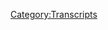 {{DEFAULTSORT:
    #_TRANSCRIPT_0198:July 22, 2011
}}{{Transcript
    | title         = [[198: July 22, 2011]]
    | caption       = [https://knowledgefight.libsyn.com/knowledge-fight-july-22-2011 Listen to this episode on Libsyn]
    | episodeNumber = [[198: July 22, 2011|198]]
    | length        = 03:10:45
}}

{{MessageBox
    | header     = Warning: Bot Generated Content
    | text       = This transcript was automatically generated by transcription software and likely contains many mistakes and misattributions. Please check the audio for definitive quotes, attribution, and context.
    | image      = N3yvass4myg91.webp
    | imagewidth = 50px
    | id         = warning
}}

{{TranscriptBlock
    | name      = Unknown Speaker
    | timestamp = 00:00:00.000
    | text      = I'm a policy wonk.
}}

{{TranscriptBlock
    | name      = Unknown Speaker
    | timestamp = 00:00:01.000
    | text      = Hey, everybody.
}}

{{TranscriptBlock
    | name      = Unknown Speaker
    | timestamp = 00:00:02.000
    | text      = Dan here.
}}

{{TranscriptBlock
    | name      = Unknown Speaker
    | timestamp = 00:00:03.000
    | text      = I just wanted to step in real quick before we start the actual episode because there's
}}

{{TranscriptBlock
    | name      = Unknown Speaker
    | timestamp = 00:00:07.879
    | text      = something going on here in Chicago, Illinois that I would like to draw everyone's attention
}}

{{TranscriptBlock
    | name      = Unknown Speaker
    | timestamp = 00:00:13.000
    | text      = to.
}}

{{TranscriptBlock
    | name      = Unknown Speaker
    | timestamp = 00:00:14.000
    | text      = This episode's coming out on Monday, but on Tuesday night, if you are in Chicago, if you're
}}

{{TranscriptBlock
    | name      = Unknown Speaker
    | timestamp = 00:00:18.920
    | text      = one of our listeners who's in Chicago, I would like to very strongly recommend that you consider
}}

{{TranscriptBlock
    | name      = Unknown Speaker
    | timestamp = 00:00:25.199
    | text      = coming out on Tuesday night to At North Bar, I don't know, I think it starts at 8.
}}

{{TranscriptBlock
    | name      = Unknown Speaker
    | timestamp = 00:00:30.960
    | text      = Who knows?
}}

{{TranscriptBlock
    | name      = Unknown Speaker
    | timestamp = 00:00:31.960
    | text      = Look it up.
}}

{{TranscriptBlock
    | name      = Unknown Speaker
    | timestamp = 00:00:32.960
    | text      = Maybe show up at like 7.30.
}}

{{TranscriptBlock
    | name      = Unknown Speaker
    | timestamp = 00:00:34.240
    | text      = That's the safest way to do it.
}}

{{TranscriptBlock
    | name      = Unknown Speaker
    | timestamp = 00:00:36.240
    | text      = There is an awesome show that's going on there.
}}

{{TranscriptBlock
    | name      = Unknown Speaker
    | timestamp = 00:00:38.840
    | text      = Dear friends of the show, Far Out and I9, a couple of great rappers are going to be
}}

{{TranscriptBlock
    | name      = Unknown Speaker
    | timestamp = 00:00:44.679
    | text      = in town doing a show there.
}}

{{TranscriptBlock
    | name      = Unknown Speaker
    | timestamp = 00:00:46.640
    | text      = Jordan and I will both be out in attendance having a great time.
}}

{{TranscriptBlock
    | name      = Unknown Speaker
    | timestamp = 00:00:51.000
    | text      = There's going to be some comedians who are friends of the show.
}}

{{TranscriptBlock
    | name      = Unknown Speaker
    | timestamp = 00:00:54.640
    | text      = People like Matt Riggs, people like Joe Fernandez, he's not been on the show, but he has been
}}

{{TranscriptBlock
    | name      = Unknown Speaker
    | timestamp = 00:00:59.439
    | text      = invited.
}}

{{TranscriptBlock
    | name      = Unknown Speaker
    | timestamp = 00:01:00.439
    | text      = Now I'm getting petty.
}}

{{TranscriptBlock
    | name      = Unknown Speaker
    | timestamp = 00:01:03.960
    | text      = He's too busy.
}}

{{TranscriptBlock
    | name      = Unknown Speaker
    | timestamp = 00:01:05.400
    | text      = But it's going to be a great show.
}}

{{TranscriptBlock
    | name      = Unknown Speaker
    | timestamp = 00:01:07.519
    | text      = If you are considering something to do on Tuesday night, it starts early, so if you
}}

{{TranscriptBlock
    | name      = Unknown Speaker
    | timestamp = 00:01:13.079
    | text      = have to go to work on Wednesday, still an option for you.
}}

{{TranscriptBlock
    | name      = Unknown Speaker
    | timestamp = 00:01:17.000
    | text      = If you want to come, we'd all love to see you there.
}}

{{TranscriptBlock
    | name      = Unknown Speaker
    | timestamp = 00:01:20.319
    | text      = There's a lot of talent on that lineup.
}}

{{TranscriptBlock
    | name      = Unknown Speaker
    | timestamp = 00:01:22.400
    | text      = It's going to be an amazing show.
}}

{{TranscriptBlock
    | name      = Unknown Speaker
    | timestamp = 00:01:23.799
    | text      = Please consider coming.
}}

{{TranscriptBlock
    | name      = Unknown Speaker
    | timestamp = 00:01:25.840
    | text      = But beyond that, please get ready to have a very heavy episode of the podcast thrust
}}

{{TranscriptBlock
    | name      = Unknown Speaker
    | timestamp = 00:01:32.599
    | text      = into your ears.
}}

{{TranscriptBlock
    | name      = Unknown Speaker
    | timestamp = 00:01:33.599
    | text      = Anyway, I love you all.
}}

{{TranscriptBlock
    | name      = Unknown Speaker
    | timestamp = 00:01:35.439
    | text      = I'm a policy wonk.
}}

{{TranscriptBlock
    | name      = Unknown Speaker
    | timestamp = 00:01:37.640
    | text      = Andy in Kansas.
}}

{{TranscriptBlock
    | name      = Unknown Speaker
    | timestamp = 00:01:38.640
    | text      = You're on the air.
}}

{{TranscriptBlock
    | name      = Unknown Speaker
    | timestamp = 00:01:39.640
    | text      = Thanks for holding.
}}

{{TranscriptBlock
    | name      = Unknown Speaker
    | timestamp = 00:01:40.640
    | text      = Hello, Alex.
}}

{{TranscriptBlock
    | name      = Unknown Speaker
    | timestamp = 00:01:41.640
    | text      = I'm a first time caller.
}}

{{TranscriptBlock
    | name      = Unknown Speaker
    | timestamp = 00:01:42.640
    | text      = I'm a huge fan.
}}

{{TranscriptBlock
    | name      = Unknown Speaker
    | timestamp = 00:01:43.640
    | text      = I love your work.
}}

{{TranscriptBlock
    | name      = Unknown Speaker
    | timestamp = 00:01:44.640
    | text      = I love you.
}}

{{TranscriptBlock
    | name      = Unknown Speaker
    | timestamp = 00:01:45.640
    | text      = Hey, everybody.
}}

{{TranscriptBlock
    | name      = Unknown Speaker
    | timestamp = 00:01:46.640
    | text      = Welcome back to Knowledge Fight.
}}

{{TranscriptBlock
    | name      = Unknown Speaker
    | timestamp = 00:01:47.640
    | text      = I'm Dan.
}}

{{TranscriptBlock
    | name      = Unknown Speaker
    | timestamp = 00:01:48.640
    | text      = I'm Jordan.
}}

{{TranscriptBlock
    | name      = Unknown Speaker
    | timestamp = 00:01:49.640
    | text      = We're a couple of dudes.
}}

{{TranscriptBlock
    | name      = Unknown Speaker
    | timestamp = 00:01:50.640
    | text      = I like to sit around, drink novelty beverages, and talk a little bit about Alex Jones.
}}

{{TranscriptBlock
    | name      = Unknown Speaker
    | timestamp = 00:01:51.640
    | text      = Indeed we are, Dan.
}}

{{TranscriptBlock
    | name      = Unknown Speaker
    | timestamp = 00:01:53.640
    | text      = Hey.
}}

{{TranscriptBlock
    | name      = Unknown Speaker
    | timestamp = 00:01:54.640
    | text      = Dan, when was the last time you ate sushi?
}}

{{TranscriptBlock
    | name      = Unknown Speaker
    | timestamp = 00:01:57.640
    | text      = Never.
}}

{{TranscriptBlock
    | name      = Unknown Speaker
    | timestamp = 00:01:58.640
    | text      = You've never eaten sushi?
}}

{{TranscriptBlock
    | name      = Unknown Speaker
    | timestamp = 00:01:59.640
    | text      = When I was much younger and I didn't like it.
}}

{{TranscriptBlock
    | name      = Unknown Speaker
    | timestamp = 00:02:01.200
    | text      = I like sushi.
}}

{{TranscriptBlock
    | name      = Unknown Speaker
    | timestamp = 00:02:02.200
    | text      = A lot of sushi.
}}

{{TranscriptBlock
    | name      = Unknown Speaker
    | timestamp = 00:02:04.200
    | text      = No, that was just fish.
}}

{{TranscriptBlock
    | name      = Unknown Speaker
    | timestamp = 00:02:05.200
    | text      = No.
}}

{{TranscriptBlock
    | name      = Unknown Speaker
    | timestamp = 00:02:06.200
    | text      = They had it in the-
}}

{{TranscriptBlock
    | name      = Unknown Speaker
    | timestamp = 00:02:07.200
    | text      = They were flying fish.
}}

{{TranscriptBlock
    | name      = Unknown Speaker
    | timestamp = 00:02:08.199
    | text      = Well, but they were wrapped in seaweed.
}}

{{TranscriptBlock
    | name      = Unknown Speaker
    | timestamp = 00:02:09.199
    | text      = Well.
}}

{{TranscriptBlock
    | name      = Unknown Speaker
    | timestamp = 00:02:10.199
    | text      = So it counts.
}}

{{TranscriptBlock
    | name      = Unknown Speaker
    | timestamp = 00:02:11.199
    | text      = You know, you'd have Musubi down here in, I don't know why.
}}

{{TranscriptBlock
    | name      = Unknown Speaker
    | timestamp = 00:02:14.680
    | text      = A lot of sushi flying around, and then also one of the big things they like to do is make
}}

{{TranscriptBlock
    | name      = Unknown Speaker
    | timestamp = 00:02:17.919
    | text      = Spam Musubi.
}}

{{TranscriptBlock
    | name      = Unknown Speaker
    | timestamp = 00:02:18.919
    | text      = Okay.
}}

{{TranscriptBlock
    | name      = Unknown Speaker
    | timestamp = 00:02:19.919
    | text      = And they have rice wrapped around Spam with seaweed around it.
}}

{{TranscriptBlock
    | name      = Unknown Speaker
    | timestamp = 00:02:25.159
    | text      = It was gross.
}}

{{TranscriptBlock
    | name      = Unknown Speaker
    | timestamp = 00:02:26.159
    | text      = Yeah.
}}

{{TranscriptBlock
    | name      = Unknown Speaker
    | timestamp = 00:02:27.159
    | text      = I remember reading or watching something on the prolificacy of Spam in certain areas.
}}

{{TranscriptBlock
    | name      = Unknown Speaker
    | timestamp = 00:02:32.280
    | text      = They love it.
}}

{{TranscriptBlock
    | name      = Unknown Speaker
    | timestamp = 00:02:33.280
    | text      = It was like, hmm, that's odd.
}}

{{TranscriptBlock
    | name      = Unknown Speaker
    | timestamp = 00:02:34.439
    | text      = They love it in Hawaii.
}}

{{TranscriptBlock
    | name      = Unknown Speaker
    | timestamp = 00:02:35.439
    | text      = Can't get enough-
}}

{{TranscriptBlock
    | name      = Unknown Speaker
    | timestamp = 00:02:36.439
    | text      = Like in Japan too.
}}

{{TranscriptBlock
    | name      = Unknown Speaker
    | timestamp = 00:02:37.439
    | text      = Yeah.
}}

{{TranscriptBlock
    | name      = Unknown Speaker
    | timestamp = 00:02:38.439
    | text      = Can't get enough of that damn Spam.
}}

{{TranscriptBlock
    | name      = Unknown Speaker
    | timestamp = 00:02:39.439
    | text      = Strange.
}}

{{TranscriptBlock
    | name      = Unknown Speaker
    | timestamp = 00:02:40.439
    | text      = Anyways, you should try more sushi.
}}

{{TranscriptBlock
    | name      = Unknown Speaker
    | timestamp = 00:02:41.439
    | text      = Nope.
}}

{{TranscriptBlock
    | name      = Unknown Speaker
    | timestamp = 00:02:42.439
    | text      = So what you could say is that I know a lot about sushi and you don't know anything about
}}

{{TranscriptBlock
    | name      = Unknown Speaker
    | timestamp = 00:02:45.599
    | text      = sushi.
}}

{{TranscriptBlock
    | name      = Unknown Speaker
    | timestamp = 00:02:46.599
    | text      = I know things about it.
}}

{{TranscriptBlock
    | name      = Unknown Speaker
    | timestamp = 00:02:47.599
    | text      = Clearly you don't if you don't like it.
}}

{{TranscriptBlock
    | name      = Unknown Speaker
    | timestamp = 00:02:48.599
    | text      = Just my fun taste.
}}

{{TranscriptBlock
    | name      = Unknown Speaker
    | timestamp = 00:02:49.599
    | text      = Yeah.
}}

{{TranscriptBlock
    | name      = Unknown Speaker
    | timestamp = 00:02:50.599
    | text      = Well, that's an issue.
}}

{{TranscriptBlock
    | name      = Unknown Speaker
    | timestamp = 00:02:51.599
    | text      = Look, not everybody has to eat fish.
}}

{{TranscriptBlock
    | name      = Unknown Speaker
    | timestamp = 00:02:52.599
    | text      = Some people can just eat poultry and be totally cool about it.
}}

{{TranscriptBlock
    | name      = Unknown Speaker
    | timestamp = 00:02:56.199
    | text      = But yeah, in the same way, I know a lot about Alex Jones.
}}

{{TranscriptBlock
    | name      = Unknown Speaker
    | timestamp = 00:02:59.319
    | text      = And I only know what you tell me about Alex Jones.
}}

{{TranscriptBlock
    | name      = Unknown Speaker
    | timestamp = 00:03:01.039
    | text      = Today, we've got a very interesting episode to go over, but before we get to it, what
}}

{{TranscriptBlock
    | name      = Unknown Speaker
    | timestamp = 00:03:04.319
    | text      = I would like to do is I'd like to give a shout out to a couple of new donors who have signed
}}

{{TranscriptBlock
    | name      = Unknown Speaker
    | timestamp = 00:03:08.000
    | text      = up with the team.
}}

{{TranscriptBlock
    | name      = Unknown Speaker
    | timestamp = 00:03:09.000
    | text      = Very excited about this.
}}

{{TranscriptBlock
    | name      = Unknown Speaker
    | timestamp = 00:03:10.000
    | text      = First, I'd like to say thank you to a new policy wonk.
}}

{{TranscriptBlock
    | name      = Unknown Speaker
    | timestamp = 00:03:12.680
    | text      = Vanessa, thank you for joining the team.
}}

{{TranscriptBlock
    | name      = Unknown Speaker
    | timestamp = 00:03:14.719
    | text      = I'm a policy wonk.
}}

{{TranscriptBlock
    | name      = Unknown Speaker
    | timestamp = 00:03:16.520
    | text      = Thank you, Vanessa.
}}

{{TranscriptBlock
    | name      = Unknown Speaker
    | timestamp = 00:03:17.680
    | text      = We appreciate it oh so very much.
}}

{{TranscriptBlock
    | name      = Unknown Speaker
    | timestamp = 00:03:19.520
    | text      = Yes.
}}

{{TranscriptBlock
    | name      = Unknown Speaker
    | timestamp = 00:03:20.520
    | text      = Thank you.
}}

{{TranscriptBlock
    | name      = Unknown Speaker
    | timestamp = 00:03:21.520
    | text      = And also, I'd like to give a shout out to someone who came in on a little bit of a elevated
}}

{{TranscriptBlock
    | name      = Unknown Speaker
    | timestamp = 00:03:25.319
    | text      = level.
}}

{{TranscriptBlock
    | name      = Unknown Speaker
    | timestamp = 00:03:26.319
    | text      = Came in hot?
}}

{{TranscriptBlock
    | name      = Unknown Speaker
    | timestamp = 00:03:27.319
    | text      = Let's say yes, absolutely.
}}

{{TranscriptBlock
    | name      = Unknown Speaker
    | timestamp = 00:03:28.319
    | text      = I'd like to say thank you so much and congratulate Nick on becoming a globalist.
}}

{{TranscriptBlock
    | name      = Unknown Speaker
    | timestamp = 00:03:33.400
    | text      = I'm a policy wonk.
}}

{{TranscriptBlock
    | name      = Unknown Speaker
    | timestamp = 00:03:34.400
    | text      = Four stars.
}}

{{TranscriptBlock
    | name      = Unknown Speaker
    | timestamp = 00:03:35.400
    | text      = Go home to your mother and tell her you're brilliant.
}}

{{TranscriptBlock
    | name      = Unknown Speaker
    | timestamp = 00:03:38.360
    | text      = Someone sodomized and sent me a bucket of poop.
}}

{{TranscriptBlock
    | name      = Unknown Speaker
    | timestamp = 00:03:40.000
    | text      = Daddy shark.
}}

{{TranscriptBlock
    | name      = Unknown Speaker
    | timestamp = 00:03:41.000
    | text      = Thank you so much, Nick.
}}

{{TranscriptBlock
    | name      = Unknown Speaker
    | timestamp = 00:03:43.520
    | text      = Thank you so much, Nick.
}}

{{TranscriptBlock
    | name      = Unknown Speaker
    | timestamp = 00:03:44.599
    | text      = If you'd like to support the show, you can go to our website, knowledgefight.com.
}}

{{TranscriptBlock
    | name      = Unknown Speaker
    | timestamp = 00:03:47.400
    | text      = Click that button.
}}

{{TranscriptBlock
    | name      = Unknown Speaker
    | timestamp = 00:03:48.400
    | text      = It says support the show.
}}

{{TranscriptBlock
    | name      = Unknown Speaker
    | timestamp = 00:03:49.400
    | text      = We'd appreciate it very much.
}}

{{TranscriptBlock
    | name      = Unknown Speaker
    | timestamp = 00:03:50.800
    | text      = Indeed.
}}

{{TranscriptBlock
    | name      = Unknown Speaker
    | timestamp = 00:03:51.800
    | text      = So, Jordan, today I wanted to get into the voicemail bag and dick around a little bit,
}}

{{TranscriptBlock
    | name      = Unknown Speaker
    | timestamp = 00:03:56.400
    | text      = hear some messages from the listeners, but we can't.
}}

{{TranscriptBlock
    | name      = Unknown Speaker
    | timestamp = 00:03:59.080
    | text      = There's too much business to get a...
}}

{{TranscriptBlock
    | name      = Unknown Speaker
    | timestamp = 00:04:00.520
    | text      = God damn it, Dad.
}}

{{TranscriptBlock
    | name      = Unknown Speaker
    | timestamp = 00:04:01.520
    | text      = Look, I'm sorry.
}}

{{TranscriptBlock
    | name      = Unknown Speaker
    | timestamp = 00:04:02.520
    | text      = We'll get to some messages down the road.
}}

{{TranscriptBlock
    | name      = Unknown Speaker
    | timestamp = 00:04:03.520
    | text      = This is the bracket all over again.
}}

{{TranscriptBlock
    | name      = Unknown Speaker
    | timestamp = 00:04:05.280
    | text      = It's not...
}}

{{TranscriptBlock
    | name      = Unknown Speaker
    | timestamp = 00:04:06.280
    | text      = This is the bracket all...
}}

{{TranscriptBlock
    | name      = Unknown Speaker
    | timestamp = 00:04:07.280
    | text      = It's not.
}}

{{TranscriptBlock
    | name      = Unknown Speaker
    | timestamp = 00:04:08.280
    | text      = It's just it turns out that sometimes we don't have as much time to dilly dally on the show
}}

{{TranscriptBlock
    | name      = Unknown Speaker
    | timestamp = 00:04:13.199
    | text      = that duty calls.
}}

{{TranscriptBlock
    | name      = Unknown Speaker
    | timestamp = 00:04:15.039
    | text      = And today is one such day.
}}

{{TranscriptBlock
    | name      = Unknown Speaker
    | timestamp = 00:04:17.199
    | text      = Today what we're doing, Jordan, is we're doing a time travel episode.
}}

{{TranscriptBlock
    | name      = Unknown Speaker
    | timestamp = 00:04:20.240
    | text      = Thank God.
}}

{{TranscriptBlock
    | name      = Unknown Speaker
    | timestamp = 00:04:21.240
    | text      = We're doing a time travel episode for our dear friend, we've never met, but still dear
}}

{{TranscriptBlock
    | name      = Unknown Speaker
    | timestamp = 00:04:25.680
    | text      = friend, Sonja from Sweden.
}}

{{TranscriptBlock
    | name      = Unknown Speaker
    | timestamp = 00:04:27.720
    | text      = Yay!
}}

{{TranscriptBlock
    | name      = Unknown Speaker
    | timestamp = 00:04:28.720
    | text      = Sonja!
}}

{{TranscriptBlock
    | name      = Unknown Speaker
    | timestamp = 00:04:29.720
    | text      = Sonja has gotten a hold of me and requested an episode, and that is July 22nd, 2011.
}}

{{TranscriptBlock
    | name      = Unknown Speaker
    | timestamp = 00:04:37.360
    | text      = Do you have any idea the significance of July 22nd, 2011?
}}

{{TranscriptBlock
    | name      = Unknown Speaker
    | timestamp = 00:04:45.199
    | text      = Ten times three is 21, plus one is 22.
}}

{{TranscriptBlock
    | name      = Unknown Speaker
    | timestamp = 00:04:48.399
    | text      = Numerology.
}}

{{TranscriptBlock
    | name      = Unknown Speaker
    | timestamp = 00:04:49.399
    | text      = 22...
}}

{{TranscriptBlock
    | name      = Unknown Speaker
    | timestamp = 00:04:50.399
    | text      = You know, one plus one is two.
}}

{{TranscriptBlock
    | name      = Unknown Speaker
    | timestamp = 00:04:53.680
    | text      = Right.
}}

{{TranscriptBlock
    | name      = Unknown Speaker
    | timestamp = 00:04:54.680
    | text      = Two ones multiplied by two is 22.
}}

{{TranscriptBlock
    | name      = Unknown Speaker
    | timestamp = 00:04:57.959
    | text      = Brilliant.
}}

{{TranscriptBlock
    | name      = Unknown Speaker
    | timestamp = 00:04:58.959
    | text      = So that's what it is.
}}

{{TranscriptBlock
    | name      = Unknown Speaker
    | timestamp = 00:05:00.720
    | text      = That is not what it is.
}}

{{TranscriptBlock
    | name      = Unknown Speaker
    | timestamp = 00:05:01.720
    | text      = Oh, it's not what it is.
}}

{{TranscriptBlock
    | name      = Unknown Speaker
    | timestamp = 00:05:02.720
    | text      = No, it's not.
}}

{{TranscriptBlock
    | name      = Unknown Speaker
    | timestamp = 00:05:03.720
    | text      = What?
}}

{{TranscriptBlock
    | name      = Unknown Speaker
    | timestamp = 00:05:04.720
    | text      = Just playing around with numbers without even...
}}

{{TranscriptBlock
    | name      = Unknown Speaker
    | timestamp = 00:05:06.279
    | text      = I didn't even try and apply meaning to numerology, I was just like, look at numbers.
}}

{{TranscriptBlock
    | name      = Unknown Speaker
    | timestamp = 00:05:10.319
    | text      = That has nothing to do with the topic at hand.
}}

{{TranscriptBlock
    | name      = Unknown Speaker
    | timestamp = 00:05:13.519
    | text      = Today we have a very meaty topic to get into, and it's going to be horrifying at points
}}

{{TranscriptBlock
    | name      = Unknown Speaker
    | timestamp = 00:05:19.879
    | text      = and very illustrative at other points.
}}

{{TranscriptBlock
    | name      = Unknown Speaker
    | timestamp = 00:05:21.920
    | text      = But before we get into that, here is a very uncharacteristic, out of context drop from
}}

{{TranscriptBlock
    | name      = Unknown Speaker
    | timestamp = 00:05:26.319
    | text      = today's episode.
}}

{{TranscriptBlock
    | name      = Unknown Speaker
    | timestamp = 00:05:27.319
    | text      = All right, we gotta go full tilt boogie on this, Watson, all right?
}}

{{TranscriptBlock
    | name      = Unknown Speaker
    | timestamp = 00:05:31.120
    | text      = Okay.
}}

{{TranscriptBlock
    | name      = Unknown Speaker
    | timestamp = 00:05:32.120
    | text      = Full tilt boogie.
}}

{{TranscriptBlock
    | name      = Unknown Speaker
    | timestamp = 00:05:33.120
    | text      = What does that mean?
}}

{{TranscriptBlock
    | name      = Unknown Speaker
    | timestamp = 00:05:35.480
    | text      = Is that a colloquialism?
}}

{{TranscriptBlock
    | name      = Unknown Speaker
    | timestamp = 00:05:36.980
    | text      = It's not, and...
}}

{{TranscriptBlock
    | name      = Unknown Speaker
    | timestamp = 00:05:37.980
    | text      = Have you ever heard that before?
}}

{{TranscriptBlock
    | name      = Unknown Speaker
    | timestamp = 00:05:39.759
    | text      = Never heard anyone implore Paul Joseph Watson to go full tilt boogie on something.
}}

{{TranscriptBlock
    | name      = Unknown Speaker
    | timestamp = 00:05:46.040
    | text      = And actually, given the circumstances, I think that is very, very tacky.
}}

{{TranscriptBlock
    | name      = Unknown Speaker
    | timestamp = 00:05:51.040
    | text      = So I guess what we should do is just go ahead and start the episode, and then we can discuss
}}

{{TranscriptBlock
    | name      = Unknown Speaker
    | timestamp = 00:05:56.319
    | text      = why this is a date that someone, especially someone from Scandinavia, would send us.
}}

{{TranscriptBlock
    | name      = Unknown Speaker
    | timestamp = 00:06:03.079
    | text      = So are we going to go about like half tilt boogie on this then?
}}

{{TranscriptBlock
    | name      = Unknown Speaker
    | timestamp = 00:06:05.360
    | text      = I think we're three quarters tilt.
}}

{{TranscriptBlock
    | name      = Unknown Speaker
    | timestamp = 00:06:06.759
    | text      = Three quarter tilt.
}}

{{TranscriptBlock
    | name      = Unknown Speaker
    | timestamp = 00:06:07.759
    | text      = Okay, cool.
}}

{{TranscriptBlock
    | name      = Unknown Speaker
    | timestamp = 00:06:08.759
    | text      = All right.
}}

{{TranscriptBlock
    | name      = Unknown Speaker
    | timestamp = 00:06:09.759
    | text      = We are live.
}}

{{TranscriptBlock
    | name      = Unknown Speaker
    | timestamp = 00:06:10.759
    | text      = It is Friday.
}}

{{TranscriptBlock
    | name      = Unknown Speaker
    | timestamp = 00:06:11.759
    | text      = Thank you for joining us.
}}

{{TranscriptBlock
    | name      = Unknown Speaker
    | timestamp = 00:06:12.759
    | text      = The news is coming in fast and furious.
}}

{{TranscriptBlock
    | name      = Unknown Speaker
    | timestamp = 00:06:16.720
    | text      = The good news is we'll be back live this Sunday as well, 4 to 6 p.m.
}}

{{TranscriptBlock
    | name      = Unknown Speaker
    | timestamp = 00:06:20.680
    | text      = Breaking, Oslo blast blows out most of the windows of government building, looks like
}}

{{TranscriptBlock
    | name      = Unknown Speaker
    | timestamp = 00:06:25.079
    | text      = Oklahoma City, the damage.
}}

{{TranscriptBlock
    | name      = Unknown Speaker
    | timestamp = 00:06:28.279
    | text      = Prime Minister's office affected at least two dead, dozens wounded, massive vehicle
}}

{{TranscriptBlock
    | name      = Unknown Speaker
    | timestamp = 00:06:32.899
    | text      = bomb report, people trapped, eyewitnesses, total chaos.
}}

{{TranscriptBlock
    | name      = Unknown Speaker
    | timestamp = 00:06:38.560
    | text      = You notice that this is happening right now.
}}

{{TranscriptBlock
    | name      = Unknown Speaker
    | timestamp = 00:06:45.040
    | text      = Right as Europe is completely bankrupted by design by banker operatives in charge of every
}}

{{TranscriptBlock
    | name      = Unknown Speaker
    | timestamp = 00:06:50.439
    | text      = country in the EU.
}}

{{TranscriptBlock
    | name      = Unknown Speaker
    | timestamp = 00:06:52.519
    | text      = Norway is not and nor has it ever been in the EU.
}}

{{TranscriptBlock
    | name      = Unknown Speaker
    | timestamp = 00:06:55.420
    | text      = So that part of this narrative is already a little bit.
}}

{{TranscriptBlock
    | name      = Unknown Speaker
    | timestamp = 00:06:57.759
    | text      = But it's happening while it's happening.
}}

{{TranscriptBlock
    | name      = Unknown Speaker
    | timestamp = 00:06:59.680
    | text      = So if you didn't pick up on this, if you're not picking up the pieces, July 22, 2011 is
}}

{{TranscriptBlock
    | name      = Unknown Speaker
    | timestamp = 00:07:04.839
    | text      = the day that Anders Breivik committed one of the worst terrorist attacks in Western
}}

{{TranscriptBlock
    | name      = Unknown Speaker
    | timestamp = 00:07:08.519
    | text      = European history, a series of terrorist attacks across Norway.
}}

{{TranscriptBlock
    | name      = Unknown Speaker
    | timestamp = 00:07:14.839
    | text      = To give you a little bit of a quick breakdown of the relevant details, on July 22, 2011,
}}

{{TranscriptBlock
    | name      = Unknown Speaker
    | timestamp = 00:07:20.160
    | text      = Anders Breivik killed 77 people in two separate terrorist attacks in Norway, representing
}}

{{TranscriptBlock
    | name      = Unknown Speaker
    | timestamp = 00:07:24.319
    | text      = the fifth deadliest terrorist attack ever in Western Europe.
}}

{{TranscriptBlock
    | name      = Unknown Speaker
    | timestamp = 00:07:28.000
    | text      = At 1525 Central European Summer Time, which is 3.15 p.m., he set off a car bomb outside
}}

{{TranscriptBlock
    | name      = Unknown Speaker
    | timestamp = 00:07:34.959
    | text      = 3.15 p.m. our time, no, their time.
}}

{{TranscriptBlock
    | name      = Unknown Speaker
    | timestamp = 00:07:38.120
    | text      = It would have been 8.00 a.m. our time, 8.15, 8.25 a.m. our time, excuse me.
}}

{{TranscriptBlock
    | name      = Unknown Speaker
    | timestamp = 00:07:43.680
    | text      = He set off a car bomb outside a government building that housed the office of the Prime
}}

{{TranscriptBlock
    | name      = Unknown Speaker
    | timestamp = 00:07:46.759
    | text      = Minister of Norway.
}}

{{TranscriptBlock
    | name      = Unknown Speaker
    | timestamp = 00:07:48.240
    | text      = The bomb he used was intentionally very similar to the one used by Timothy McVeigh at Oklahoma
}}

{{TranscriptBlock
    | name      = Unknown Speaker
    | timestamp = 00:07:52.040
    | text      = City.
}}

{{TranscriptBlock
    | name      = Unknown Speaker
    | timestamp = 00:07:53.040
    | text      = Eight people were killed and 209 were injured.
}}

{{TranscriptBlock
    | name      = Unknown Speaker
    | timestamp = 00:07:56.779
    | text      = Nearly 90 minutes later, Breivik arrived at the Norwegian Labor Party's Youth League camp
}}

{{TranscriptBlock
    | name      = Unknown Speaker
    | timestamp = 00:08:01.120
    | text      = on Utøya Island, having taken a ferry there while disguised as a police officer.
}}

{{TranscriptBlock
    | name      = Unknown Speaker
    | timestamp = 00:08:05.720
    | text      = Breivik quickly killed the camp director and security officer, at which point he had over
}}

{{TranscriptBlock
    | name      = Unknown Speaker
    | timestamp = 00:08:09.420
    | text      = an hour to terrorize the people on the island before emergency services could arrive.
}}

{{TranscriptBlock
    | name      = Unknown Speaker
    | timestamp = 00:08:14.240
    | text      = Though Oslo police were alerted two minutes after the first shot, their response time
}}

{{TranscriptBlock
    | name      = Unknown Speaker
    | timestamp = 00:08:17.560
    | text      = was greatly increased by the fact that they did not have a police helicopter, which could
}}

{{TranscriptBlock
    | name      = Unknown Speaker
    | timestamp = 00:08:21.240
    | text      = have taken them directly to the island.
}}

{{TranscriptBlock
    | name      = Unknown Speaker
    | timestamp = 00:08:23.360
    | text      = Twice during his rampage, Breivik called the police and tried to surrender, but ended up
}}

{{TranscriptBlock
    | name      = Unknown Speaker
    | timestamp = 00:08:26.720
    | text      = hanging up both times.
}}

{{TranscriptBlock
    | name      = Unknown Speaker
    | timestamp = 00:08:28.420
    | text      = It appears that he was toying with the police because he continued killing people in between
}}

{{TranscriptBlock
    | name      = Unknown Speaker
    | timestamp = 00:08:31.720
    | text      = the calls and after.
}}

{{TranscriptBlock
    | name      = Unknown Speaker
    | timestamp = 00:08:33.720
    | text      = Campers attempted to escape by swimming off the island, but a number of them were shot
}}

{{TranscriptBlock
    | name      = Unknown Speaker
    | timestamp = 00:08:36.960
    | text      = in the water by Breivik as he screamed, quote, you will die today, Marxists.
}}

{{TranscriptBlock
    | name      = Unknown Speaker
    | timestamp = 00:08:41.419
    | text      = By the time the Norway police arrived, he had killed 69 people, 50 of whom were 18 years
}}

{{TranscriptBlock
    | name      = Unknown Speaker
    | timestamp = 00:08:45.919
    | text      = of age or younger, and he had injured 110.
}}

{{TranscriptBlock
    | name      = Unknown Speaker
    | timestamp = 00:08:49.200
    | text      = When the police arrived, Breivik dropped his weapons and immediately surrendered.
}}

{{TranscriptBlock
    | name      = Unknown Speaker
    | timestamp = 00:08:53.139
    | text      = When the police arrived, the terrified campers begged the officers not to kill them since
}}

{{TranscriptBlock
    | name      = Unknown Speaker
    | timestamp = 00:08:57.460
    | text      = the original attack had been carried out by someone in a policeman's uniform.
}}

{{TranscriptBlock
    | name      = Unknown Speaker
    | timestamp = 00:09:00.879
    | text      = Initially, there were reports of an accomplice being arrested because their police wrongly
}}

{{TranscriptBlock
    | name      = Unknown Speaker
    | timestamp = 00:09:05.259
    | text      = arrested Anzor Djukayev, a 17-year-old victim.
}}

{{TranscriptBlock
    | name      = Unknown Speaker
    | timestamp = 00:09:09.360
    | text      = The rationale was that his haircut was different than it was on his ID, and they felt that
}}

{{TranscriptBlock
    | name      = Unknown Speaker
    | timestamp = 00:09:13.399
    | text      = his response to the attack was different than the rest of the people there.
}}

{{TranscriptBlock
    | name      = Unknown Speaker
    | timestamp = 00:09:16.480
    | text      = He didn't cry or freak out because as a child, he'd witnessed the massacres in Chechnya and
}}

{{TranscriptBlock
    | name      = Unknown Speaker
    | timestamp = 00:09:20.919
    | text      = likely had some form of PTSD.
}}

{{TranscriptBlock
    | name      = Unknown Speaker
    | timestamp = 00:09:22.759
    | text      = What the fuck?
}}

{{TranscriptBlock
    | name      = Unknown Speaker
    | timestamp = 00:09:24.480
    | text      = Right.
}}

{{TranscriptBlock
    | name      = Unknown Speaker
    | timestamp = 00:09:25.480
    | text      = So they arrested him and reports sort of were circling, and Alex is going to get into that,
}}

{{TranscriptBlock
    | name      = Unknown Speaker
    | timestamp = 00:09:30.039
    | text      = the idea that there were multiple shooters, which is based on this false arrest that the
}}

{{TranscriptBlock
    | name      = Unknown Speaker
    | timestamp = 00:09:33.639
    | text      = police put out and accidentally made.
}}

{{TranscriptBlock
    | name      = Unknown Speaker
    | timestamp = 00:09:36.720
    | text      = Thankfully, they at least did release him hours later, but still very, very dicey.
}}

{{TranscriptBlock
    | name      = Unknown Speaker
    | timestamp = 00:09:44.919
    | text      = Fuck that.
}}

{{TranscriptBlock
    | name      = Unknown Speaker
    | timestamp = 00:09:45.919
    | text      = Yeah.
}}

{{TranscriptBlock
    | name      = Unknown Speaker
    | timestamp = 00:09:46.919
    | text      = Yeah.
}}

{{TranscriptBlock
    | name      = Unknown Speaker
    | timestamp = 00:09:47.919
    | text      = So Breivik immediately confessed to the bombing and the shootings, but refused to accept that
}}

{{TranscriptBlock
    | name      = Unknown Speaker
    | timestamp = 00:09:51.240
    | text      = he was wrong to do what he had done, calling it necessary.
}}

{{TranscriptBlock
    | name      = Unknown Speaker
    | timestamp = 00:09:54.480
    | text      = Though initially deemed criminally insane, a follow-up report by psychologists declared
}}

{{TranscriptBlock
    | name      = Unknown Speaker
    | timestamp = 00:09:58.639
    | text      = him sane, and he was tried and sentenced to 21 years in prison.
}}

{{TranscriptBlock
    | name      = Unknown Speaker
    | timestamp = 00:10:02.779
    | text      = But the good news about that is once his sentence is up, they can just indefinitely extend it
}}

{{TranscriptBlock
    | name      = Unknown Speaker
    | timestamp = 00:10:06.720
    | text      = forever.
}}

{{TranscriptBlock
    | name      = Unknown Speaker
    | timestamp = 00:10:07.720
    | text      = Oh, okay.
}}

{{TranscriptBlock
    | name      = Unknown Speaker
    | timestamp = 00:10:08.720
    | text      = So that's the way the legal system apparently works in Norway, where 21 years for terrorism
}}

{{TranscriptBlock
    | name      = Unknown Speaker
    | timestamp = 00:10:14.080
    | text      = and murder is the highest sentence they can give.
}}

{{TranscriptBlock
    | name      = Unknown Speaker
    | timestamp = 00:10:17.080
    | text      = And then at the end of that, they can be like, well, he's still a fucking terrorist who's
}}

{{TranscriptBlock
    | name      = Unknown Speaker
    | timestamp = 00:10:22.519
    | text      = a murderer and we can never let him go again.
}}

{{TranscriptBlock
    | name      = Unknown Speaker
    | timestamp = 00:10:26.080
    | text      = But we can only do that today.
}}

{{TranscriptBlock
    | name      = Unknown Speaker
    | timestamp = 00:10:27.679
    | text      = Gotcha.
}}

{{TranscriptBlock
    | name      = Unknown Speaker
    | timestamp = 00:10:28.679
    | text      = At his trial, he spoke clearly and with conviction about how what he did was not wrong and how
}}

{{TranscriptBlock
    | name      = Unknown Speaker
    | timestamp = 00:10:33.879
    | text      = he had an absence of remorse.
}}

{{TranscriptBlock
    | name      = Unknown Speaker
    | timestamp = 00:10:37.500
    | text      = He declared himself a modern day night Templar who was resisting the invading Muslims.
}}

{{TranscriptBlock
    | name      = Unknown Speaker
    | timestamp = 00:10:43.600
    | text      = Breivik showed a complete lack of remorse, but he did make one apology in court.
}}

{{TranscriptBlock
    | name      = Unknown Speaker
    | timestamp = 00:10:47.279
    | text      = He apologized that he had not killed more people.
}}

{{TranscriptBlock
    | name      = Unknown Speaker
    | timestamp = 00:10:50.000
    | text      = Six hours before the attack, Breivik posted a video on YouTube, including a picture of
}}

{{TranscriptBlock
    | name      = Unknown Speaker
    | timestamp = 00:10:54.200
    | text      = him in military uniform decorated with many medals he had not earned.
}}

{{TranscriptBlock
    | name      = Unknown Speaker
    | timestamp = 00:10:58.120
    | text      = In fact, he was deemed unfit for service and was never in the military.
}}

{{TranscriptBlock
    | name      = Unknown Speaker
    | timestamp = 00:11:01.960
    | text      = In the video, he depicts Islam as a Trojan horse coming to destroy Europe.
}}

{{TranscriptBlock
    | name      = Unknown Speaker
    | timestamp = 00:11:05.960
    | text      = If there's ever been a more open and shut case as it relates to right-wing racist terrorism,
}}

{{TranscriptBlock
    | name      = Unknown Speaker
    | timestamp = 00:11:10.120
    | text      = I'm not sure I've ever seen it.
}}

{{TranscriptBlock
    | name      = Unknown Speaker
    | timestamp = 00:11:11.919
    | text      = Every single aspect of Breivik's planning could be confirmed down to the front companies
}}

{{TranscriptBlock
    | name      = Unknown Speaker
    | timestamp = 00:11:15.539
    | text      = he established so it wouldn't raise suspicion when he bought masses of fertilizer to make
}}

{{TranscriptBlock
    | name      = Unknown Speaker
    | timestamp = 00:11:19.639
    | text      = his bomb.
}}

{{TranscriptBlock
    | name      = Unknown Speaker
    | timestamp = 00:11:21.159
    | text      = After being sentenced, Breivik offered to provide information about the other cells
}}

{{TranscriptBlock
    | name      = Unknown Speaker
    | timestamp = 00:11:24.399
    | text      = of his alleged terrorist network, cells that probably didn't exist.
}}

{{TranscriptBlock
    | name      = Unknown Speaker
    | timestamp = 00:11:28.179
    | text      = But his offer was rejected, citing completely impossible demands he was making, indicating
}}

{{TranscriptBlock
    | name      = Unknown Speaker
    | timestamp = 00:11:32.480
    | text      = that he, quote, doesn't know how society works.
}}

{{TranscriptBlock
    | name      = Unknown Speaker
    | timestamp = 00:11:35.500
    | text      = It turns out he offered the information on the condition that Norwegian and European
}}

{{TranscriptBlock
    | name      = Unknown Speaker
    | timestamp = 00:11:38.840
    | text      = societies be overthrown.
}}

{{TranscriptBlock
    | name      = Unknown Speaker
    | timestamp = 00:11:41.320
    | text      = In 2013, he threatened to go on a hunger strike if the prison did not give him a PlayStation
}}

{{TranscriptBlock
    | name      = Unknown Speaker
    | timestamp = 00:11:45.360
    | text      = 3 to replace his PlayStation 2 because the PlayStation 3 had better games.
}}

{{TranscriptBlock
    | name      = Unknown Speaker
    | timestamp = 00:11:49.960
    | text      = In 2014, he threatened that he would starve himself to death if refused, quote, access
}}

{{TranscriptBlock
    | name      = Unknown Speaker
    | timestamp = 00:11:53.879
    | text      = to a sofa and a bigger gym, and again complained about the selection of video games he was
}}

{{TranscriptBlock
    | name      = Unknown Speaker
    | timestamp = 00:11:58.679
    | text      = provided.
}}

{{TranscriptBlock
    | name      = Unknown Speaker
    | timestamp = 00:11:59.679
    | text      = He complained in court that he was beginning to enjoy the reality show Paradise Hotel,
}}

{{TranscriptBlock
    | name      = Unknown Speaker
    | timestamp = 00:12:03.919
    | text      = which he claimed was proof that he had become brain damaged.
}}

{{TranscriptBlock
    | name      = Unknown Speaker
    | timestamp = 00:12:06.200
    | text      = Honestly, his life in prison sounds a little bit better than mine.
}}

{{TranscriptBlock
    | name      = Unknown Speaker
    | timestamp = 00:12:10.240
    | text      = The attacks began at 8.25 a.m.
}}

{{TranscriptBlock
    | name      = Unknown Speaker
    | timestamp = 00:12:12.519
    | text      = Austin time.
}}

{{TranscriptBlock
    | name      = Unknown Speaker
    | timestamp = 00:12:13.519
    | text      = The police arrived at Utoa Island at 11.25 Austin time, at which point Breivik immediately
}}

{{TranscriptBlock
    | name      = Unknown Speaker
    | timestamp = 00:12:18.600
    | text      = surrendered.
}}

{{TranscriptBlock
    | name      = Unknown Speaker
    | timestamp = 00:12:19.600
    | text      = Alex's show starts at 11 a.m.
}}

{{TranscriptBlock
    | name      = Unknown Speaker
    | timestamp = 00:12:21.600
    | text      = Austin time and concludes at 3 p.m.
}}

{{TranscriptBlock
    | name      = Unknown Speaker
    | timestamp = 00:12:24.399
    | text      = There's no reason for him not to know a good deal of information about what happened because
}}

{{TranscriptBlock
    | name      = Unknown Speaker
    | timestamp = 00:12:29.120
    | text      = a lot of this information, while there were misreporting in terms of that second possible
}}

{{TranscriptBlock
    | name      = Unknown Speaker
    | timestamp = 00:12:34.759
    | text      = shooter, a lot of the stuff had already happened by the time he got on air.
}}

{{TranscriptBlock
    | name      = Unknown Speaker
    | timestamp = 00:12:39.559
    | text      = A lot of it was unfolding, and so we should hold him to a higher standard of speculation
}}

{{TranscriptBlock
    | name      = Unknown Speaker
    | timestamp = 00:12:47.200
    | text      = on this episode.
}}

{{TranscriptBlock
    | name      = Unknown Speaker
    | timestamp = 00:12:48.559
    | text      = So that is what happened on July 22, 2011, and now we shall see how Alex covers this,
}}

{{TranscriptBlock
    | name      = Unknown Speaker
    | timestamp = 00:12:56.120
    | text      = and then I have a whole bunch more information coming up later from some really, really dark
}}

{{TranscriptBlock
    | name      = Unknown Speaker
    | timestamp = 00:13:00.639
    | text      = research that I ended up having to do for this episode.
}}

{{TranscriptBlock
    | name      = Unknown Speaker
    | timestamp = 00:13:02.759
    | text      = All right.
}}

{{TranscriptBlock
    | name      = Unknown Speaker
    | timestamp = 00:13:03.759
    | text      = So eventually what we're going to do is listen to a white supremacist and find any possible
}}

{{TranscriptBlock
    | name      = Unknown Speaker
    | timestamp = 00:13:09.559
    | text      = way to imagine that this act is not terrorism done by a white supremacist.
}}

{{TranscriptBlock
    | name      = Unknown Speaker
    | timestamp = 00:13:15.440
    | text      = Possibly.
}}

{{TranscriptBlock
    | name      = Unknown Speaker
    | timestamp = 00:13:16.440
    | text      = Any fucking validation of every criticism that's ever been levied against Alex in the
}}

{{TranscriptBlock
    | name      = Unknown Speaker
    | timestamp = 00:13:21.559
    | text      = entire history of his life.
}}

{{TranscriptBlock
    | name      = Unknown Speaker
    | timestamp = 00:13:23.399
    | text      = I will say that this episode does end up getting pretty damning, just in terms of Alex's journalistic
}}

{{TranscriptBlock
    | name      = Unknown Speaker
    | timestamp = 00:13:29.840
    | text      = integrity, in terms of some parallels that we'll be able to draw as this goes on.
}}

{{TranscriptBlock
    | name      = Unknown Speaker
    | timestamp = 00:13:36.179
    | text      = And just Alex is clear, I don't think that his reporting on this episode is bad because
}}

{{TranscriptBlock
    | name      = Unknown Speaker
    | timestamp = 00:13:42.399
    | text      = he's trying to defend a white supremacist.
}}

{{TranscriptBlock
    | name      = Unknown Speaker
    | timestamp = 00:13:44.799
    | text      = I think he just doesn't know what's going on and is making shit up.
}}

{{TranscriptBlock
    | name      = Unknown Speaker
    | timestamp = 00:13:48.240
    | text      = I think that he's just creating a narrative that fits what he talks about, as opposed
}}

{{TranscriptBlock
    | name      = Unknown Speaker
    | timestamp = 00:13:52.600
    | text      = to it being like, you'll see as this goes along.
}}

{{TranscriptBlock
    | name      = Unknown Speaker
    | timestamp = 00:13:55.559
    | text      = So the day after he tries to explain away white supremacism as he learns more about
}}

{{TranscriptBlock
    | name      = Unknown Speaker
    | timestamp = 00:14:00.480
    | text      = it.
}}

{{TranscriptBlock
    | name      = Unknown Speaker
    | timestamp = 00:14:01.480
    | text      = Undoubtedly.
}}

{{TranscriptBlock
    | name      = Unknown Speaker
    | timestamp = 00:14:02.480
    | text      = Well, the day after is Saturday, so he has the day off.
}}

{{TranscriptBlock
    | name      = Unknown Speaker
    | timestamp = 00:14:03.879
    | text      = But Sunday, I'm sure he sits down.
}}

{{TranscriptBlock
    | name      = Unknown Speaker
    | timestamp = 00:14:05.360
    | text      = He comes up with the false flag, they're trying to make it look like we're crazy for doing
}}

{{TranscriptBlock
    | name      = Unknown Speaker
    | timestamp = 00:14:10.000
    | text      = the whole thing.
}}

{{TranscriptBlock
    | name      = Unknown Speaker
    | timestamp = 00:14:11.000
    | text      = Yeah, yeah, yeah.
}}

{{TranscriptBlock
    | name      = Unknown Speaker
    | timestamp = 00:14:12.000
    | text      = And on this episode, he doesn't get Steve Pachannik on, but multiple times says, we
}}

{{TranscriptBlock
    | name      = Unknown Speaker
    | timestamp = 00:14:15.639
    | text      = need Steve Pachannik.
}}

{{TranscriptBlock
    | name      = Unknown Speaker
    | timestamp = 00:14:16.639
    | text      = And so I'm sure by Sunday, he's had a chance to talk to him, and then they get the narrative
}}

{{TranscriptBlock
    | name      = Unknown Speaker
    | timestamp = 00:14:22.220
    | text      = that they need moving.
}}

{{TranscriptBlock
    | name      = Unknown Speaker
    | timestamp = 00:14:24.120
    | text      = So I'm sorry about that long detail reading, but I feel like it's important to know exactly
}}

{{TranscriptBlock
    | name      = Unknown Speaker
    | timestamp = 00:14:30.080
    | text      = the situation that we have on our hands.
}}

{{TranscriptBlock
    | name      = Unknown Speaker
    | timestamp = 00:14:32.200
    | text      = 77 people were killed by a deranged man who hated Islam and hated liberalism and multiculturalism.
}}

{{TranscriptBlock
    | name      = Unknown Speaker
    | timestamp = 00:14:40.720
    | text      = And we'll get into how I'm very certain about what he was doing a little bit later.
}}

{{TranscriptBlock
    | name      = Unknown Speaker
    | timestamp = 00:14:46.480
    | text      = You know, that story, I am so anti-death penalty, and I am pro-prison conditions.
}}

{{TranscriptBlock
    | name      = Unknown Speaker
    | timestamp = 00:14:54.879
    | text      = Like in Oslo, they have prison conditions that are well taken care of.
}}

{{TranscriptBlock
    | name      = Unknown Speaker
    | timestamp = 00:15:00.620
    | text      = As you said, they have better living situations than you do.
}}

{{TranscriptBlock
    | name      = Unknown Speaker
    | timestamp = 00:15:04.600
    | text      = Somewhat.
}}

{{TranscriptBlock
    | name      = Unknown Speaker
    | timestamp = 00:15:05.600
    | text      = Somewhat, right?
}}

{{TranscriptBlock
    | name      = Unknown Speaker
    | timestamp = 00:15:06.600
    | text      = In some respects, the ability to walk is nice.
}}

{{TranscriptBlock
    | name      = Unknown Speaker
    | timestamp = 00:15:09.220
    | text      = He's kept in solitary confinement to a certain extent because they don't want him to set
}}

{{TranscriptBlock
    | name      = Unknown Speaker
    | timestamp = 00:15:14.440
    | text      = up a cell in prison or something like that.
}}

{{TranscriptBlock
    | name      = Unknown Speaker
    | timestamp = 00:15:16.440
    | text      = Which is a pretty legitimate concern, considering he's one of the worst terrorists ever.
}}

{{TranscriptBlock
    | name      = Unknown Speaker
    | timestamp = 00:15:21.080
    | text      = And clearly, I'll get to why I know this down the line, but he'd been planning this for
}}

{{TranscriptBlock
    | name      = Unknown Speaker
    | timestamp = 00:15:27.879
    | text      = at least since 2002.
}}

{{TranscriptBlock
    | name      = Unknown Speaker
    | timestamp = 00:15:29.559
    | text      = There were shell companies.
}}

{{TranscriptBlock
    | name      = Unknown Speaker
    | timestamp = 00:15:30.559
    | text      = He's been planning it.
}}

{{TranscriptBlock
    | name      = Unknown Speaker
    | timestamp = 00:15:31.559
    | text      = Yeah, it's elaborate.
}}

{{TranscriptBlock
    | name      = Unknown Speaker
    | timestamp = 00:15:33.559
    | text      = The idea that he would end up getting into a prison population and probably hooking up
}}

{{TranscriptBlock
    | name      = Unknown Speaker
    | timestamp = 00:15:37.559
    | text      = with people and trying to get some scheme going, it seems very likely.
}}

{{TranscriptBlock
    | name      = Unknown Speaker
    | timestamp = 00:15:41.720
    | text      = So he's kept in solitary confinement, but because solitary confinement is so cruel...
}}

{{TranscriptBlock
    | name      = Unknown Speaker
    | timestamp = 00:15:47.139
    | text      = It is technically torture, by the UN Human Rights Commission, I believe.
}}

{{TranscriptBlock
    | name      = Unknown Speaker
    | timestamp = 00:15:50.840
    | text      = And so one of the things that they have to do to accommodate the fact that they can't
}}

{{TranscriptBlock
    | name      = Unknown Speaker
    | timestamp = 00:15:53.759
    | text      = allow him to be around other people is that they have three cells that he's in.
}}

{{TranscriptBlock
    | name      = Unknown Speaker
    | timestamp = 00:15:57.720
    | text      = He has three cells.
}}

{{TranscriptBlock
    | name      = Unknown Speaker
    | timestamp = 00:15:59.159
    | text      = One is like a study that he has.
}}

{{TranscriptBlock
    | name      = Unknown Speaker
    | timestamp = 00:16:01.120
    | text      = One is a gym, and one is his sleeping cell, and he has this PlayStation that he's allowed
}}

{{TranscriptBlock
    | name      = Unknown Speaker
    | timestamp = 00:16:05.799
    | text      = to play games on.
}}

{{TranscriptBlock
    | name      = Unknown Speaker
    | timestamp = 00:16:07.279
    | text      = He has an electric typewriter.
}}

{{TranscriptBlock
    | name      = Unknown Speaker
    | timestamp = 00:16:08.879
    | text      = For a while, he had a computer, but not allowed to be hooked up to the internet.
}}

{{TranscriptBlock
    | name      = Unknown Speaker
    | timestamp = 00:16:11.960
    | text      = Yeah, of course not.
}}

{{TranscriptBlock
    | name      = Unknown Speaker
    | timestamp = 00:16:12.960
    | text      = And so they have to make these accommodations, and I understand that because you never, even
}}

{{TranscriptBlock
    | name      = Unknown Speaker
    | timestamp = 00:16:18.360
    | text      = the worst people in the world, you don't want them just rotting in a hole.
}}

{{TranscriptBlock
    | name      = Unknown Speaker
    | timestamp = 00:16:21.679
    | text      = Right.
}}

{{TranscriptBlock
    | name      = Unknown Speaker
    | timestamp = 00:16:22.679
    | text      = That says way more about us as a society than it does about what that person may or may
}}

{{TranscriptBlock
    | name      = Unknown Speaker
    | timestamp = 00:16:27.320
    | text      = not deserve.
}}

{{TranscriptBlock
    | name      = Unknown Speaker
    | timestamp = 00:16:28.320
    | text      = Of course.
}}

{{TranscriptBlock
    | name      = Unknown Speaker
    | timestamp = 00:16:29.320
    | text      = But that's what I'm saying.
}}

{{TranscriptBlock
    | name      = Unknown Speaker
    | timestamp = 00:16:30.860
    | text      = I would never want him to be kept in solitary confinement.
}}

{{TranscriptBlock
    | name      = Unknown Speaker
    | timestamp = 00:16:33.799
    | text      = I don't want him to be tortured.
}}

{{TranscriptBlock
    | name      = Unknown Speaker
    | timestamp = 00:16:35.840
    | text      = At the same time, he should be killed.
}}

{{TranscriptBlock
    | name      = Unknown Speaker
    | timestamp = 00:16:38.720
    | text      = He's lucky.
}}

{{TranscriptBlock
    | name      = Unknown Speaker
    | timestamp = 00:16:40.399
    | text      = That should be the situation, right?
}}

{{TranscriptBlock
    | name      = Unknown Speaker
    | timestamp = 00:16:42.799
    | text      = I'm against the death penalty, and I'm pro-better prison conditions.
}}

{{TranscriptBlock
    | name      = Unknown Speaker
    | timestamp = 00:16:47.679
    | text      = Absolutely.
}}

{{TranscriptBlock
    | name      = Unknown Speaker
    | timestamp = 00:16:48.679
    | text      = I think because he had a chance to surrender, which I don't know if he deserved.
}}

{{TranscriptBlock
    | name      = Unknown Speaker
    | timestamp = 00:16:52.320
    | text      = I don't know.
}}

{{TranscriptBlock
    | name      = Unknown Speaker
    | timestamp = 00:16:53.320
    | text      = I can't parse that out.
}}

{{TranscriptBlock
    | name      = Unknown Speaker
    | timestamp = 00:16:54.879
    | text      = But because he was given that choice and he did lay down his weapons, you can't then kill
}}

{{TranscriptBlock
    | name      = Unknown Speaker
    | timestamp = 00:16:59.320
    | text      = him.
}}

{{TranscriptBlock
    | name      = Unknown Speaker
    | timestamp = 00:17:00.320
    | text      = I don't...
}}

{{TranscriptBlock
    | name      = Unknown Speaker
    | timestamp = 00:17:01.320
    | text      = I mean, the Nuremberg, the Nazis got executed, I'm fine with it.
}}

{{TranscriptBlock
    | name      = Unknown Speaker
    | timestamp = 00:17:06.240
    | text      = I'm not for the death penalty, but there's a certain level of like, no, I don't want
}}

{{TranscriptBlock
    | name      = Unknown Speaker
    | timestamp = 00:17:12.480
    | text      = to torture you, but also you can't be around anymore.
}}

{{TranscriptBlock
    | name      = Unknown Speaker
    | timestamp = 00:17:15.480
    | text      = It's like it's kicking you out of the earth.
}}

{{TranscriptBlock
    | name      = Unknown Speaker
    | timestamp = 00:17:17.559
    | text      = Right.
}}

{{TranscriptBlock
    | name      = Unknown Speaker
    | timestamp = 00:17:18.559
    | text      = You'd hope, I mean, you'd wish that maybe we had like penal colonies or something like
}}

{{TranscriptBlock
    | name      = Unknown Speaker
    | timestamp = 00:17:22.039
    | text      = that.
}}

{{TranscriptBlock
    | name      = Unknown Speaker
    | timestamp = 00:17:23.039
    | text      = I don't know.
}}

{{TranscriptBlock
    | name      = Unknown Speaker
    | timestamp = 00:17:24.039
    | text      = But I don't know if that's even...
}}

{{TranscriptBlock
    | name      = Unknown Speaker
    | timestamp = 00:17:25.039
    | text      = Like back when Australia was where you just said Australia.
}}

{{TranscriptBlock
    | name      = Unknown Speaker
    | timestamp = 00:17:29.039
    | text      = I don't know, man.
}}

{{TranscriptBlock
    | name      = Unknown Speaker
    | timestamp = 00:17:30.099
    | text      = It's very difficult because your visceral reaction obviously is that.
}}

{{TranscriptBlock
    | name      = Unknown Speaker
    | timestamp = 00:17:35.680
    | text      = No punishment, including a PlayStation 3, is good enough for you.
}}

{{TranscriptBlock
    | name      = Unknown Speaker
    | timestamp = 00:17:40.000
    | text      = You know, like that's not...
}}

{{TranscriptBlock
    | name      = Unknown Speaker
    | timestamp = 00:17:42.059
    | text      = You deserve much worse, but then at what point are we comfortable, like, arbitering out much
}}

{{TranscriptBlock
    | name      = Unknown Speaker
    | timestamp = 00:17:50.099
    | text      = more severe punishment?
}}

{{TranscriptBlock
    | name      = Unknown Speaker
    | timestamp = 00:17:51.099
    | text      = Capital punishment.
}}

{{TranscriptBlock
    | name      = Unknown Speaker
    | timestamp = 00:17:52.099
    | text      = Right.
}}

{{TranscriptBlock
    | name      = Unknown Speaker
    | timestamp = 00:17:53.099
    | text      = Of course.
}}

{{TranscriptBlock
    | name      = Unknown Speaker
    | timestamp = 00:17:54.099
    | text      = I mean, I'm not even talking about capital punishment.
}}

{{TranscriptBlock
    | name      = Unknown Speaker
    | timestamp = 00:17:55.099
    | text      = I mean, I'm also talking about like abandoning someone on an island or something like that.
}}

{{TranscriptBlock
    | name      = Unknown Speaker
    | timestamp = 00:17:58.480
    | text      = Yeah, but that sounds more fun to me.
}}

{{TranscriptBlock
    | name      = Unknown Speaker
    | timestamp = 00:18:00.960
    | text      = Like, look, here's what I would do.
}}

{{TranscriptBlock
    | name      = Unknown Speaker
    | timestamp = 00:18:03.359
    | text      = I would rather he was just like no longer with us.
}}

{{TranscriptBlock
    | name      = Unknown Speaker
    | timestamp = 00:18:07.799
    | text      = Like, I don't want him to experience eternal pain or anything like that because there is
}}

{{TranscriptBlock
    | name      = Unknown Speaker
    | timestamp = 00:18:13.279
    | text      = no God or hell or anything like that.
}}

{{TranscriptBlock
    | name      = Unknown Speaker
    | timestamp = 00:18:15.319
    | text      = But it should just be like a severing of your ability to be human any longer.
}}

{{TranscriptBlock
    | name      = Unknown Speaker
    | timestamp = 00:18:19.279
    | text      = Yeah.
}}

{{TranscriptBlock
    | name      = Unknown Speaker
    | timestamp = 00:18:20.279
    | text      = You know, like, and I can make all the euphemisms I want for it, but he should be dead.
}}

{{TranscriptBlock
    | name      = Unknown Speaker
    | timestamp = 00:18:25.519
    | text      = Yeah.
}}

{{TranscriptBlock
    | name      = Unknown Speaker
    | timestamp = 00:18:26.519
    | text      = Like that's what should happen.
}}

{{TranscriptBlock
    | name      = Unknown Speaker
    | timestamp = 00:18:27.519
    | text      = You shouldn't be allowed...
}}

{{TranscriptBlock
    | name      = Unknown Speaker
    | timestamp = 00:18:28.519
    | text      = But at the same time, then he's a martyr for all of those people.
}}

{{TranscriptBlock
    | name      = Unknown Speaker
    | timestamp = 00:18:32.400
    | text      = And then he's an inspiration for them.
}}

{{TranscriptBlock
    | name      = Unknown Speaker
    | timestamp = 00:18:33.920
    | text      = Which honestly, I'm not sure you'd be able to avoid no matter what you do.
}}

{{TranscriptBlock
    | name      = Unknown Speaker
    | timestamp = 00:18:37.200
    | text      = Of course.
}}

{{TranscriptBlock
    | name      = Unknown Speaker
    | timestamp = 00:18:38.200
    | text      = Because the alternative is he's a martyr as a political prisoner.
}}

{{TranscriptBlock
    | name      = Unknown Speaker
    | timestamp = 00:18:41.680
    | text      = Right.
}}

{{TranscriptBlock
    | name      = Unknown Speaker
    | timestamp = 00:18:42.680
    | text      = Which we'll get to later.
}}

{{TranscriptBlock
    | name      = Unknown Speaker
    | timestamp = 00:18:43.680
    | text      = And he's a political prisoner with a PlayStation 2.
}}

{{TranscriptBlock
    | name      = Unknown Speaker
    | timestamp = 00:18:45.640
    | text      = You don't get to three now.
}}

{{TranscriptBlock
    | name      = Unknown Speaker
    | timestamp = 00:18:47.559
    | text      = You don't get to hold martyr status.
}}

{{TranscriptBlock
    | name      = Unknown Speaker
    | timestamp = 00:18:50.799
    | text      = It's tough.
}}

{{TranscriptBlock
    | name      = Unknown Speaker
    | timestamp = 00:18:51.799
    | text      = But he does complain that he only gets like childish games and doesn't get like modern
}}

{{TranscriptBlock
    | name      = Unknown Speaker
    | timestamp = 00:18:55.839
    | text      = warfare.
}}

{{TranscriptBlock
    | name      = Unknown Speaker
    | timestamp = 00:18:56.839
    | text      = Yeah, you're goddamn fucking right you're not.
}}

{{TranscriptBlock
    | name      = Unknown Speaker
    | timestamp = 00:18:59.119
    | text      = Christ.
}}

{{TranscriptBlock
    | name      = Unknown Speaker
    | timestamp = 00:19:00.119
    | text      = It's so bizarre.
}}

{{TranscriptBlock
    | name      = Unknown Speaker
    | timestamp = 00:19:01.119
    | text      = I don't know, man.
}}

{{TranscriptBlock
    | name      = Unknown Speaker
    | timestamp = 00:19:02.119
    | text      = I agree with you on a visceral human level, but I also like, I don't want to wrestle with
}}

{{TranscriptBlock
    | name      = Unknown Speaker
    | timestamp = 00:19:07.000
    | text      = those issues.
}}

{{TranscriptBlock
    | name      = Unknown Speaker
    | timestamp = 00:19:08.000
    | text      = Right.
}}

{{TranscriptBlock
    | name      = Unknown Speaker
    | timestamp = 00:19:09.000
    | text      = Because I don't think I'm equipped to and I don't know the right answer.
}}

{{TranscriptBlock
    | name      = Unknown Speaker
    | timestamp = 00:19:11.960
    | text      = Right.
}}

{{TranscriptBlock
    | name      = Unknown Speaker
    | timestamp = 00:19:12.960
    | text      = Like I'm philosophically opposed to capital punishment.
}}

{{TranscriptBlock
    | name      = Unknown Speaker
    | timestamp = 00:19:16.619
    | text      = As am I.
}}

{{TranscriptBlock
    | name      = Unknown Speaker
    | timestamp = 00:19:17.619
    | text      = But I also have no vested interest in telling the state of Norway how they can and can't
}}

{{TranscriptBlock
    | name      = Unknown Speaker
    | timestamp = 00:19:22.720
    | text      = mete out their justice.
}}

{{TranscriptBlock
    | name      = Unknown Speaker
    | timestamp = 00:19:24.160
    | text      = Agreed.
}}

{{TranscriptBlock
    | name      = Unknown Speaker
    | timestamp = 00:19:25.160
    | text      = So...
}}

{{TranscriptBlock
    | name      = Unknown Speaker
    | timestamp = 00:19:26.160
    | text      = And by all accounts, their justice system immensely improved over ours.
}}

{{TranscriptBlock
    | name      = Unknown Speaker
    | timestamp = 00:19:30.240
    | text      = It seems more humane.
}}

{{TranscriptBlock
    | name      = Unknown Speaker
    | timestamp = 00:19:31.240
    | text      = Yeah.
}}

{{TranscriptBlock
    | name      = Unknown Speaker
    | timestamp = 00:19:32.240
    | text      = So now let's jump back into the episode and let Alex lay out what his initial thoughts
}}

{{TranscriptBlock
    | name      = Unknown Speaker
    | timestamp = 00:19:37.480
    | text      = are.
}}

{{TranscriptBlock
    | name      = Unknown Speaker
    | timestamp = 00:19:38.480
    | text      = And again, this attack, I apologize that I fumbled up the time differences and stuff
}}

{{TranscriptBlock
    | name      = Unknown Speaker
    | timestamp = 00:19:43.640
    | text      = like that.
}}

{{TranscriptBlock
    | name      = Unknown Speaker
    | timestamp = 00:19:44.640
    | text      = Don't worry about it.
}}

{{TranscriptBlock
    | name      = Unknown Speaker
    | timestamp = 00:19:45.640
    | text      = At the beginning.
}}

{{TranscriptBlock
    | name      = Unknown Speaker
    | timestamp = 00:19:46.640
    | text      = But the attack began at 8.25 a.m.
}}

{{TranscriptBlock
    | name      = Unknown Speaker
    | timestamp = 00:19:49.839
    | text      = Austin time, Central Standard Time in the United States.
}}

{{TranscriptBlock
    | name      = Unknown Speaker
    | timestamp = 00:19:52.759
    | text      = Alex goes on air at 11.
}}

{{TranscriptBlock
    | name      = Unknown Speaker
    | timestamp = 00:19:55.900
    | text      = Everything was over by 11.25.
}}

{{TranscriptBlock
    | name      = Unknown Speaker
    | timestamp = 00:19:57.279
    | text      = Yeah.
}}

{{TranscriptBlock
    | name      = Unknown Speaker
    | timestamp = 00:19:58.279
    | text      = And I was really confused as to why you made it a point to get the time down.
}}

{{TranscriptBlock
    | name      = Unknown Speaker
    | timestamp = 00:20:03.720
    | text      = And then once you put it once you put it together, I was like, of course, that's an important
}}

{{TranscriptBlock
    | name      = Unknown Speaker
    | timestamp = 00:20:07.839
    | text      = thing that you should point out.
}}

{{TranscriptBlock
    | name      = Unknown Speaker
    | timestamp = 00:20:09.500
    | text      = It's not like this all broke out while he was on air.
}}

{{TranscriptBlock
    | name      = Unknown Speaker
    | timestamp = 00:20:12.440
    | text      = He had two and a half hours before the show of like, get your information together.
}}

{{TranscriptBlock
    | name      = Unknown Speaker
    | timestamp = 00:20:18.720
    | text      = Get on air.
}}

{{TranscriptBlock
    | name      = Unknown Speaker
    | timestamp = 00:20:19.720
    | text      = Right.
}}

{{TranscriptBlock
    | name      = Unknown Speaker
    | timestamp = 00:20:20.720
    | text      = And so it makes it worse that this is where he goes.
}}

{{TranscriptBlock
    | name      = Unknown Speaker
    | timestamp = 00:20:23.680
    | text      = And watch Fox News if you're that stupid and they'll at least tell you the white narrative
}}

{{TranscriptBlock
    | name      = Unknown Speaker
    | timestamp = 00:20:28.720
    | text      = that you want to hear.
}}

{{TranscriptBlock
    | name      = Unknown Speaker
    | timestamp = 00:20:29.920
    | text      = Right.
}}

{{TranscriptBlock
    | name      = Unknown Speaker
    | timestamp = 00:20:30.920
    | text      = So here, Alex gets into the baseline of where he's going to start things.
}}

{{TranscriptBlock
    | name      = Unknown Speaker
    | timestamp = 00:20:35.460
    | text      = As I told you, there's going to be shootings at shopping malls, bombings, and it will all
}}

{{TranscriptBlock
    | name      = Unknown Speaker
    | timestamp = 00:20:40.480
    | text      = be triggered right during the implosion.
}}

{{TranscriptBlock
    | name      = Unknown Speaker
    | timestamp = 00:20:42.839
    | text      = And they're even scripting that now saying Al Qaeda will strike us during an economic
}}

{{TranscriptBlock
    | name      = Unknown Speaker
    | timestamp = 00:20:47.359
    | text      = collapse.
}}

{{TranscriptBlock
    | name      = Unknown Speaker
    | timestamp = 00:20:48.359
    | text      = So so they're even getting you ready for the script.
}}

{{TranscriptBlock
    | name      = Unknown Speaker
    | timestamp = 00:20:51.640
    | text      = And the terrorists like to tell you what's going to happen so they get credibility when
}}

{{TranscriptBlock
    | name      = Unknown Speaker
    | timestamp = 00:20:56.279
    | text      = the terror attack happens.
}}

{{TranscriptBlock
    | name      = Unknown Speaker
    | timestamp = 00:20:57.779
    | text      = I know their criminology and their game plan, so I'm able to predict exactly what they'll
}}

{{TranscriptBlock
    | name      = Unknown Speaker
    | timestamp = 00:21:01.720
    | text      = do.
}}

{{TranscriptBlock
    | name      = Unknown Speaker
    | timestamp = 00:21:02.720
    | text      = I just told you yesterday and I've told you the last year over and over again, the bombings
}}

{{TranscriptBlock
    | name      = Unknown Speaker
    | timestamp = 00:21:06.119
    | text      = will start in Europe.
}}

{{TranscriptBlock
    | name      = Unknown Speaker
    | timestamp = 00:21:07.759
    | text      = They will then spread to the United States.
}}

{{TranscriptBlock
    | name      = Unknown Speaker
    | timestamp = 00:21:09.279
    | text      = But it will only happen during the banker receivership takeover.
}}

{{TranscriptBlock
    | name      = Unknown Speaker
    | timestamp = 00:21:13.200
    | text      = So everyone will be distracted from that and run worshipping to their loving, murdering
}}

{{TranscriptBlock
    | name      = Unknown Speaker
    | timestamp = 00:21:17.839
    | text      = government leaders.
}}

{{TranscriptBlock
    | name      = Unknown Speaker
    | timestamp = 00:21:19.539
    | text      = So his immediate reaction, like this is minutes after the show starts, is that he wants to
}}

{{TranscriptBlock
    | name      = Unknown Speaker
    | timestamp = 00:21:25.000
    | text      = make it sure that you know that this is a false flag.
}}

{{TranscriptBlock
    | name      = Unknown Speaker
    | timestamp = 00:21:28.339
    | text      = This is the government bankers staging something to get you to stop thinking about the idea
}}

{{TranscriptBlock
    | name      = Unknown Speaker
    | timestamp = 00:21:33.480
    | text      = that a lot of European economies are in trouble right now.
}}

{{TranscriptBlock
    | name      = Unknown Speaker
    | timestamp = 00:21:37.839
    | text      = I would say that that's irresponsible.
}}

{{TranscriptBlock
    | name      = Unknown Speaker
    | timestamp = 00:21:40.480
    | text      = But the other thing that he's doing, I believe he already started in the first clip, was
}}

{{TranscriptBlock
    | name      = Unknown Speaker
    | timestamp = 00:21:46.000
    | text      = he's trying to compare it to Oklahoma City.
}}

{{TranscriptBlock
    | name      = Unknown Speaker
    | timestamp = 00:21:48.640
    | text      = He's doing a lot of like, he's going to again later.
}}

{{TranscriptBlock
    | name      = Unknown Speaker
    | timestamp = 00:21:51.799
    | text      = He's trying to anchor that connection in people's minds.
}}

{{TranscriptBlock
    | name      = Unknown Speaker
    | timestamp = 00:21:54.759
    | text      = He's doing a lot of work in terms of trying to associate unrelated things to this event
}}

{{TranscriptBlock
    | name      = Unknown Speaker
    | timestamp = 00:22:03.119
    | text      = in order to further his argument, which is baseless, entirely baseless, that this is
}}

{{TranscriptBlock
    | name      = Unknown Speaker
    | timestamp = 00:22:09.680
    | text      = the bankers pulling a false flag.
}}

{{TranscriptBlock
    | name      = Unknown Speaker
    | timestamp = 00:22:13.079
    | text      = So I don't know, Sonya, by all accounts, you were a sweet person.
}}

{{TranscriptBlock
    | name      = Unknown Speaker
    | timestamp = 00:22:18.920
    | text      = You've given me every indication that you're a kind-hearted woman.
}}

{{TranscriptBlock
    | name      = Unknown Speaker
    | timestamp = 00:22:22.220
    | text      = And now I kind of think you hate me.
}}

{{TranscriptBlock
    | name      = Unknown Speaker
    | timestamp = 00:22:23.759
    | text      = I think you hate me.
}}

{{TranscriptBlock
    | name      = Unknown Speaker
    | timestamp = 00:22:25.119
    | text      = I think you've decided to be cruel to me.
}}

{{TranscriptBlock
    | name      = Unknown Speaker
    | timestamp = 00:22:27.720
    | text      = That's something that I was thinking as I was getting this ready, I was like, man, I
}}

{{TranscriptBlock
    | name      = Unknown Speaker
    | timestamp = 00:22:31.359
    | text      = love and hate Sonya so much right now.
}}

{{TranscriptBlock
    | name      = Unknown Speaker
    | timestamp = 00:22:33.799
    | text      = This is not great.
}}

{{TranscriptBlock
    | name      = Unknown Speaker
    | timestamp = 00:22:34.799
    | text      = Well, like, I will say that like the doing the research to get this episode together
}}

{{TranscriptBlock
    | name      = Unknown Speaker
    | timestamp = 00:22:38.680
    | text      = was one of the most six of one, half dozen of the other kind of experiences, because
}}

{{TranscriptBlock
    | name      = Unknown Speaker
    | timestamp = 00:22:46.240
    | text      = I do like digging into stuff.
}}

{{TranscriptBlock
    | name      = Unknown Speaker
    | timestamp = 00:22:47.920
    | text      = I like having a topic to learn about and understand.
}}

{{TranscriptBlock
    | name      = Unknown Speaker
    | timestamp = 00:22:52.960
    | text      = But also it turns out that this one is not something that's incredibly fun to understand.
}}

{{TranscriptBlock
    | name      = Unknown Speaker
    | timestamp = 00:22:57.319
    | text      = Yeah, that's why I'm saying this is an attack on me specifically.
}}

{{TranscriptBlock
    | name      = Unknown Speaker
    | timestamp = 00:23:00.779
    | text      = Like you at least get the modicum of enjoyment from doing a solid amount of research.
}}

{{TranscriptBlock
    | name      = Unknown Speaker
    | timestamp = 00:23:04.960
    | text      = It was up till four in the morning reading nonsense the other night.
}}

{{TranscriptBlock
    | name      = Unknown Speaker
    | timestamp = 00:23:07.920
    | text      = And it was what you were built to do.
}}

{{TranscriptBlock
    | name      = Unknown Speaker
    | timestamp = 00:23:11.440
    | text      = I guess so.
}}

{{TranscriptBlock
    | name      = Unknown Speaker
    | timestamp = 00:23:12.440
    | text      = Dan.
}}

{{TranscriptBlock
    | name      = Unknown Speaker
    | timestamp = 00:23:13.440
    | text      = And I am just an emotional fucking time bomb.
}}

{{TranscriptBlock
    | name      = Unknown Speaker
    | timestamp = 00:23:16.319
    | text      = The fact that I can weather it, I guess, says something not great about myself, but or good.
}}

{{TranscriptBlock
    | name      = Unknown Speaker
    | timestamp = 00:23:21.640
    | text      = I don't know.
}}

{{TranscriptBlock
    | name      = Unknown Speaker
    | timestamp = 00:23:22.640
    | text      = I don't know what it is.
}}

{{TranscriptBlock
    | name      = Unknown Speaker
    | timestamp = 00:23:23.640
    | text      = I don't know.
}}

{{TranscriptBlock
    | name      = Unknown Speaker
    | timestamp = 00:23:24.640
    | text      = So let's move along because we got a lot of ground to cover.
}}

{{TranscriptBlock
    | name      = Unknown Speaker
    | timestamp = 00:23:28.000
    | text      = And I don't want us to necessarily debate the merits of Sonya's hatred for me.
}}

{{TranscriptBlock
    | name      = Unknown Speaker
    | timestamp = 00:23:33.960
    | text      = Right, exactly.
}}

{{TranscriptBlock
    | name      = Unknown Speaker
    | timestamp = 00:23:35.339
    | text      = So Alex in this next clip gets into some predictions that he has, and I would say that all of them
}}

{{TranscriptBlock
    | name      = Unknown Speaker
    | timestamp = 00:23:39.359
    | text      = are not good.
}}

{{TranscriptBlock
    | name      = Unknown Speaker
    | timestamp = 00:23:41.480
    | text      = And they'll probably have some mentally ill patsies that were involved in this that they
}}

{{TranscriptBlock
    | name      = Unknown Speaker
    | timestamp = 00:23:45.279
    | text      = blame.
}}

{{TranscriptBlock
    | name      = Unknown Speaker
    | timestamp = 00:23:46.279
    | text      = He'll be completely drugged up for the rest of their lives in prison.
}}

{{TranscriptBlock
    | name      = Unknown Speaker
    | timestamp = 00:23:48.839
    | text      = You'll never see him in the media.
}}

{{TranscriptBlock
    | name      = Unknown Speaker
    | timestamp = 00:23:50.460
    | text      = You'll see a fake letter put out.
}}

{{TranscriptBlock
    | name      = Unknown Speaker
    | timestamp = 00:23:52.920
    | text      = He knows nothing about Oslo's prison system?
}}

{{TranscriptBlock
    | name      = Unknown Speaker
    | timestamp = 00:23:55.160
    | text      = No, Anders Breivik, since he went to prison, has tried to sue the government for violating
}}

{{TranscriptBlock
    | name      = Unknown Speaker
    | timestamp = 00:24:00.279
    | text      = his human rights in terms of his prison cell.
}}

{{TranscriptBlock
    | name      = Unknown Speaker
    | timestamp = 00:24:03.019
    | text      = He actually won the first case, and then it was overturned in the appeals court, the Supreme
}}

{{TranscriptBlock
    | name      = Unknown Speaker
    | timestamp = 00:24:06.640
    | text      = Court upheld the appeal.
}}

{{TranscriptBlock
    | name      = Unknown Speaker
    | timestamp = 00:24:08.920
    | text      = So they were like, no, we didn't.
}}

{{TranscriptBlock
    | name      = Unknown Speaker
    | timestamp = 00:24:10.359
    | text      = On the rule of fuck that guy.
}}

{{TranscriptBlock
    | name      = Unknown Speaker
    | timestamp = 00:24:13.359
    | text      = PlayStation 3 clause, you're fine.
}}

{{TranscriptBlock
    | name      = Unknown Speaker
    | timestamp = 00:24:16.799
    | text      = Fuck you, man.
}}

{{TranscriptBlock
    | name      = Unknown Speaker
    | timestamp = 00:24:17.799
    | text      = So, I mean, he's been out a bunch.
}}

{{TranscriptBlock
    | name      = Unknown Speaker
    | timestamp = 00:24:20.400
    | text      = There are articles periodically about various shifts he's made.
}}

{{TranscriptBlock
    | name      = Unknown Speaker
    | timestamp = 00:24:25.160
    | text      = I will say that from my research, I know that before the attack, he was very against Nazis.
}}

{{TranscriptBlock
    | name      = Unknown Speaker
    | timestamp = 00:24:30.039
    | text      = He was against Hitler and the National Socialists because he believed that they got the wrong
}}

{{TranscriptBlock
    | name      = Unknown Speaker
    | timestamp = 00:24:35.440
    | text      = guys.
}}

{{TranscriptBlock
    | name      = Unknown Speaker
    | timestamp = 00:24:36.440
    | text      = No, because they had done a disservice to the Germanic white race because they created,
}}

{{TranscriptBlock
    | name      = Unknown Speaker
    | timestamp = 00:24:42.359
    | text      = through their foolhardishness or whatever, Israel, Israel, and yeah, no, because he's
}}

{{TranscriptBlock
    | name      = Unknown Speaker
    | timestamp = 00:24:46.720
    | text      = not against Israel either.
}}

{{TranscriptBlock
    | name      = Unknown Speaker
    | timestamp = 00:24:48.279
    | text      = What the fuck is this guy?
}}

{{TranscriptBlock
    | name      = Unknown Speaker
    | timestamp = 00:24:49.960
    | text      = This guy's very confusing and it's tough to, this is frustrating, it's tough to nail down
}}

{{TranscriptBlock
    | name      = Unknown Speaker
    | timestamp = 00:24:54.119
    | text      = and I'll do my best to explain all of it in due time.
}}

{{TranscriptBlock
    | name      = Unknown Speaker
    | timestamp = 00:24:57.119
    | text      = But he's against Hitler and the Nazis before the attack because if they hadn't have tried
}}

{{TranscriptBlock
    | name      = Unknown Speaker
    | timestamp = 00:25:02.279
    | text      = to do this genocide that they did and he is not a Holocaust denier at all, which I found
}}

{{TranscriptBlock
    | name      = Unknown Speaker
    | timestamp = 00:25:06.799
    | text      = very strange.
}}

{{TranscriptBlock
    | name      = Unknown Speaker
    | timestamp = 00:25:07.799
    | text      = What?
}}

{{TranscriptBlock
    | name      = Unknown Speaker
    | timestamp = 00:25:08.799
    | text      = Fuck you, man.
}}

{{TranscriptBlock
    | name      = Unknown Speaker
    | timestamp = 00:25:10.799
    | text      = Yeah.
}}

{{TranscriptBlock
    | name      = Unknown Speaker
    | timestamp = 00:25:11.799
    | text      = He thinks that because of their actions, the blowback from it created the multiculturalism
}}

{{TranscriptBlock
    | name      = Unknown Speaker
    | timestamp = 00:25:17.279
    | text      = and the political correct society that he is so against.
}}

{{TranscriptBlock
    | name      = Unknown Speaker
    | timestamp = 00:25:20.880
    | text      = So he doesn't hate Hitler for the reasons you should, he hates him because the aftermath
}}

{{TranscriptBlock
    | name      = Unknown Speaker
    | timestamp = 00:25:25.839
    | text      = of it has created the world that we live in today where there's a plurality of people's
}}

{{TranscriptBlock
    | name      = Unknown Speaker
    | timestamp = 00:25:31.160
    | text      = rights and things like that and there's the idea that people should be able to live together
}}

{{TranscriptBlock
    | name      = Unknown Speaker
    | timestamp = 00:25:35.500
    | text      = in peace.
}}

{{TranscriptBlock
    | name      = Unknown Speaker
    | timestamp = 00:25:36.500
    | text      = So he's kind of more like one of those white nationalists who's like, no, no, no, no, I
}}

{{TranscriptBlock
    | name      = Unknown Speaker
    | timestamp = 00:25:41.440
    | text      = don't hate black people.
}}

{{TranscriptBlock
    | name      = Unknown Speaker
    | timestamp = 00:25:42.440
    | text      = I just think we should have a white nation for white people and then a black nation for
}}

{{TranscriptBlock
    | name      = Unknown Speaker
    | timestamp = 00:25:45.759
    | text      = black people and then a Muslim nation for Muslim people.
}}

{{TranscriptBlock
    | name      = Unknown Speaker
    | timestamp = 00:25:48.079
    | text      = He's into ethno states for sure.
}}

{{TranscriptBlock
    | name      = Unknown Speaker
    | timestamp = 00:25:50.079
    | text      = But he's also, it's tough to unpack if he hates like Chinese or black people or things
}}

{{TranscriptBlock
    | name      = Unknown Speaker
    | timestamp = 00:25:57.519
    | text      = like that because he's singularly focused on Muslims.
}}

{{TranscriptBlock
    | name      = Unknown Speaker
    | timestamp = 00:26:00.799
    | text      = So there is probably a lot of bigotry underneath, but the more you dig into him and like read
}}

{{TranscriptBlock
    | name      = Unknown Speaker
    | timestamp = 00:26:06.660
    | text      = things that people who knew him before would say, like past coworkers, he was such a quiet
}}

{{TranscriptBlock
    | name      = Unknown Speaker
    | timestamp = 00:26:12.240
    | text      = guy.
}}

{{TranscriptBlock
    | name      = Unknown Speaker
    | timestamp = 00:26:13.240
    | text      = No, not quite.
}}

{{TranscriptBlock
    | name      = Unknown Speaker
    | timestamp = 00:26:14.680
    | text      = There's a consistent thread of like, he was a really good worker, he was very competent,
}}

{{TranscriptBlock
    | name      = Unknown Speaker
    | timestamp = 00:26:18.400
    | text      = he would really get bothered and annoyed by Pakistani people dating white people and stuff
}}

{{TranscriptBlock
    | name      = Unknown Speaker
    | timestamp = 00:26:23.240
    | text      = like that.
}}

{{TranscriptBlock
    | name      = Unknown Speaker
    | timestamp = 00:26:24.240
    | text      = Pakistani men dating white women.
}}

{{TranscriptBlock
    | name      = Unknown Speaker
    | timestamp = 00:26:26.079
    | text      = And like just anytime Muslims would come up, he'd get mad and stuff like that.
}}

{{TranscriptBlock
    | name      = Unknown Speaker
    | timestamp = 00:26:29.920
    | text      = So it seems like there's a real stick in his crawl as it were about those specific folk.
}}

{{TranscriptBlock
    | name      = Unknown Speaker
    | timestamp = 00:26:36.519
    | text      = So I don't, look, my point-
}}

{{TranscriptBlock
    | name      = Unknown Speaker
    | timestamp = 00:26:39.400
    | text      = Just fucking go to bed.
}}

{{TranscriptBlock
    | name      = Unknown Speaker
    | timestamp = 00:26:40.960
    | text      = Fuck you.
}}

{{TranscriptBlock
    | name      = Unknown Speaker
    | timestamp = 00:26:41.960
    | text      = My point of pausing this clip is just to say Alex's prediction of this guy being a drugged
}}

{{TranscriptBlock
    | name      = Unknown Speaker
    | timestamp = 00:26:45.799
    | text      = up lunatic who you never see again is 100% wrong.
}}

{{TranscriptBlock
    | name      = Unknown Speaker
    | timestamp = 00:26:49.440
    | text      = No, he's a clear-eyed fucking terrorist murderer.
}}

{{TranscriptBlock
    | name      = Unknown Speaker
    | timestamp = 00:26:55.200
    | text      = And spoke in court to the effect of, I apologize, I didn't kill more people.
}}

{{TranscriptBlock
    | name      = Unknown Speaker
    | timestamp = 00:26:59.079
    | text      = Yeah.
}}

{{TranscriptBlock
    | name      = Unknown Speaker
    | timestamp = 00:27:00.079
    | text      = So-
}}

{{TranscriptBlock
    | name      = Unknown Speaker
    | timestamp = 00:27:01.079
    | text      = He's a psychopath who is a, yeah, fuck that guy.
}}

{{TranscriptBlock
    | name      = Unknown Speaker
    | timestamp = 00:27:03.819
    | text      = Even if the people blew themselves up in the cars, then they will find the passports on
}}

{{TranscriptBlock
    | name      = Unknown Speaker
    | timestamp = 00:27:08.240
    | text      = damage and that will be considered the immaculate, invincible passport made out of adamantium
}}

{{TranscriptBlock
    | name      = Unknown Speaker
    | timestamp = 00:27:13.480
    | text      = steel that Thor's hammer is made out of.
}}

{{TranscriptBlock
    | name      = Unknown Speaker
    | timestamp = 00:27:16.400
    | text      = It's not made out of adamantium.
}}

{{TranscriptBlock
    | name      = Unknown Speaker
    | timestamp = 00:27:17.400
    | text      = And of course, and it'll turn out that the Muslim extremists in this case were helped
}}

{{TranscriptBlock
    | name      = Unknown Speaker
    | timestamp = 00:27:24.640
    | text      = by the government, but that'll be a side issue and no big deal.
}}

{{TranscriptBlock
    | name      = Unknown Speaker
    | timestamp = 00:27:28.839
    | text      = So eyewitnesses report total chaos.
}}

{{TranscriptBlock
    | name      = Unknown Speaker
    | timestamp = 00:27:32.420
    | text      = So Alex is going out on a limb and saying this is Muslim terrorists and they were abetted
}}

{{TranscriptBlock
    | name      = Unknown Speaker
    | timestamp = 00:27:36.559
    | text      = by the government and probably blew themselves up in the car.
}}

{{TranscriptBlock
    | name      = Unknown Speaker
    | timestamp = 00:27:40.079
    | text      = All of these predictions, completely wrong.
}}

{{TranscriptBlock
    | name      = Unknown Speaker
    | timestamp = 00:27:42.319
    | text      = All of this is him getting on air immediately and creating a narrative that is irresponsible
}}

{{TranscriptBlock
    | name      = Unknown Speaker
    | timestamp = 00:27:47.279
    | text      = and based on nothing other than his quote unquote gut or whatever.
}}

{{TranscriptBlock
    | name      = Unknown Speaker
    | timestamp = 00:27:52.039
    | text      = His deep research that he does is like every time it's stuff like this.
}}

{{TranscriptBlock
    | name      = Unknown Speaker
    | timestamp = 00:27:56.259
    | text      = And it's not.
}}

{{TranscriptBlock
    | name      = Unknown Speaker
    | timestamp = 00:27:57.259
    | text      = It's absolutely not.
}}

{{TranscriptBlock
    | name      = Unknown Speaker
    | timestamp = 00:27:58.960
    | text      = Like right now, today, we are in a situation where in 2018, we're recording this on Sunday,
}}

{{TranscriptBlock
    | name      = Unknown Speaker
    | timestamp = 00:28:05.460
    | text      = there was a mass shooting this morning in Jacksonville.
}}

{{TranscriptBlock
    | name      = Unknown Speaker
    | timestamp = 00:28:08.319
    | text      = In the same way that we don't have all the details while we're recording this, it would
}}

{{TranscriptBlock
    | name      = Unknown Speaker
    | timestamp = 00:28:11.559
    | text      = be irresponsible for us to decide who did it and create some sort of a storyline out
}}

{{TranscriptBlock
    | name      = Unknown Speaker
    | timestamp = 00:28:16.000
    | text      = of that.
}}

{{TranscriptBlock
    | name      = Unknown Speaker
    | timestamp = 00:28:17.000
    | text      = If we were to say, oh, look at this, another white guy shooting up the place, whether or
}}

{{TranscriptBlock
    | name      = Unknown Speaker
    | timestamp = 00:28:20.720
    | text      = not that is the truth that comes out, we don't know that while we're recording this.
}}

{{TranscriptBlock
    | name      = Unknown Speaker
    | timestamp = 00:28:25.039
    | text      = And it would be fucking irresponsible of us to say that to people who may listen to us
}}

{{TranscriptBlock
    | name      = Unknown Speaker
    | timestamp = 00:28:29.079
    | text      = and think we know something.
}}

{{TranscriptBlock
    | name      = Unknown Speaker
    | timestamp = 00:28:30.920
    | text      = So he's doing that about this and it's disgraceful.
}}

{{TranscriptBlock
    | name      = Unknown Speaker
    | timestamp = 00:28:35.140
    | text      = It's real gross.
}}

{{TranscriptBlock
    | name      = Unknown Speaker
    | timestamp = 00:28:36.140
    | text      = It's even grosser than you even know.
}}

{{TranscriptBlock
    | name      = Unknown Speaker
    | timestamp = 00:28:39.359
    | text      = Oh, great.
}}

{{TranscriptBlock
    | name      = Unknown Speaker
    | timestamp = 00:28:41.200
    | text      = For some reason, like we deal with his white supremacy all the time, right?
}}

{{TranscriptBlock
    | name      = Unknown Speaker
    | timestamp = 00:28:47.859
    | text      = We deal with all of his shit all the time.
}}

{{TranscriptBlock
    | name      = Unknown Speaker
    | timestamp = 00:28:50.559
    | text      = But any time he, he minimizes tragedy the way that he does, like after any of these
}}

{{TranscriptBlock
    | name      = Unknown Speaker
    | timestamp = 00:28:57.799
    | text      = mass shootings, after any of that shit where all of these people die and he turns them
}}

{{TranscriptBlock
    | name      = Unknown Speaker
    | timestamp = 00:29:02.980
    | text      = into props that are, that might as well be fucking mannequins.
}}

{{TranscriptBlock
    | name      = Unknown Speaker
    | timestamp = 00:29:06.720
    | text      = Well, he goes full tilled boogie.
}}

{{TranscriptBlock
    | name      = Unknown Speaker
    | timestamp = 00:29:08.359
    | text      = Yeah.
}}

{{TranscriptBlock
    | name      = Unknown Speaker
    | timestamp = 00:29:09.359
    | text      = Yeah.
}}

{{TranscriptBlock
    | name      = Unknown Speaker
    | timestamp = 00:29:10.359
    | text      = Isn't that even worse now that you know what this episode's about?
}}

{{TranscriptBlock
    | name      = Unknown Speaker
    | timestamp = 00:29:13.200
    | text      = That's so worse.
}}

{{TranscriptBlock
    | name      = Unknown Speaker
    | timestamp = 00:29:14.200
    | text      = Yeah.
}}

{{TranscriptBlock
    | name      = Unknown Speaker
    | timestamp = 00:29:15.200
    | text      = Crazy.
}}

{{TranscriptBlock
    | name      = Unknown Speaker
    | timestamp = 00:29:16.200
    | text      = God, it's, this is just such a fucking punch to the gut.
}}

{{TranscriptBlock
    | name      = Unknown Speaker
    | timestamp = 00:29:18.400
    | text      = Yeah.
}}

{{TranscriptBlock
    | name      = Unknown Speaker
    | timestamp = 00:29:19.400
    | text      = And I'm sorry to bring this into your life, but I do think by the time we get to the end
}}

{{TranscriptBlock
    | name      = Unknown Speaker
    | timestamp = 00:29:22.559
    | text      = of this, you'll understand much more fully why I think that this is like, as much as
}}

{{TranscriptBlock
    | name      = Unknown Speaker
    | timestamp = 00:29:27.640
    | text      = I'm mad at Sony for making me learn about this and you hear about this, I think that
}}

{{TranscriptBlock
    | name      = Unknown Speaker
    | timestamp = 00:29:32.480
    | text      = I'm overwhelmed by how much I appreciate her pointing us in this direction and saying like,
}}

{{TranscriptBlock
    | name      = Unknown Speaker
    | timestamp = 00:29:37.839
    | text      = hey, what happened that day, because I think that we can highlight something that is very
}}

{{TranscriptBlock
    | name      = Unknown Speaker
    | timestamp = 00:29:43.599
    | text      = demonstrative of a big, big problem about Alex Jones that I think that we have tipped
}}

{{TranscriptBlock
    | name      = Unknown Speaker
    | timestamp = 00:29:50.079
    | text      = the iceberg of perhaps, but I don't think that we've necessarily dealt with in the way
}}

{{TranscriptBlock
    | name      = Unknown Speaker
    | timestamp = 00:29:55.960
    | text      = that we should and we're going to over the course of this episode.
}}

{{TranscriptBlock
    | name      = Unknown Speaker
    | timestamp = 00:29:58.599
    | text      = This is, this is astonishing that we talk about his bullshit regarding Sandy Hook all
}}

{{TranscriptBlock
    | name      = Unknown Speaker
    | timestamp = 00:30:03.880
    | text      = the time, but this, this fucking shit.
}}

{{TranscriptBlock
    | name      = Unknown Speaker
    | timestamp = 00:30:07.759
    | text      = God damn.
}}

{{TranscriptBlock
    | name      = Unknown Speaker
    | timestamp = 00:30:08.759
    | text      = It's so much worse, man.
}}

{{TranscriptBlock
    | name      = Unknown Speaker
    | timestamp = 00:30:09.759
    | text      = We're only on the third clip.
}}

{{TranscriptBlock
    | name      = Unknown Speaker
    | timestamp = 00:30:11.079
    | text      = God damn.
}}

{{TranscriptBlock
    | name      = Unknown Speaker
    | timestamp = 00:30:12.079
    | text      = Yeah.
}}

{{TranscriptBlock
    | name      = Unknown Speaker
    | timestamp = 00:30:13.079
    | text      = So, uh, you, you hit the nail right on the head that he seems to enjoy this a bit.
}}

{{TranscriptBlock
    | name      = Unknown Speaker
    | timestamp = 00:30:16.599
    | text      = Yeah.
}}

{{TranscriptBlock
    | name      = Unknown Speaker
    | timestamp = 00:30:17.599
    | text      = Like at the beginning of the episode, the first clip we played, he was talking about
}}

{{TranscriptBlock
    | name      = Unknown Speaker
    | timestamp = 00:30:20.559
    | text      = the, uh, the shooting and the bombing with tones of kind of like almost excitement about
}}

{{TranscriptBlock
    | name      = Unknown Speaker
    | timestamp = 00:30:25.759
    | text      = it.
}}

{{TranscriptBlock
    | name      = Unknown Speaker
    | timestamp = 00:30:26.759
    | text      = They're like, there's total chaos.
}}

{{TranscriptBlock
    | name      = Unknown Speaker
    | timestamp = 00:30:27.759
    | text      = Yeah.
}}

{{TranscriptBlock
    | name      = Unknown Speaker
    | timestamp = 00:30:28.759
    | text      = He's doing like a, like a announcer voice about it.
}}

{{TranscriptBlock
    | name      = Unknown Speaker
    | timestamp = 00:30:31.000
    | text      = And that continues into this next clip.
}}

{{TranscriptBlock
    | name      = Unknown Speaker
    | timestamp = 00:30:32.640
    | text      = Uh, I really think he's relishing, uh, the fact that there is some sort of tragedy that
}}

{{TranscriptBlock
    | name      = Unknown Speaker
    | timestamp = 00:30:36.839
    | text      = doesn't touch him.
}}

{{TranscriptBlock
    | name      = Unknown Speaker
    | timestamp = 00:30:39.079
    | text      = Now obviously, you know, about the devastating explosion that went off in Oslo, Norway.
}}

{{TranscriptBlock
    | name      = Unknown Speaker
    | timestamp = 00:30:45.759
    | text      = Their capital blast blows out most of the windows of the government building housing
}}

{{TranscriptBlock
    | name      = Unknown Speaker
    | timestamp = 00:30:51.119
    | text      = the prime minister's office, massive vehicle bomb, a bomb inside a vehicle.
}}

{{TranscriptBlock
    | name      = Unknown Speaker
    | timestamp = 00:30:57.200
    | text      = We've got some footage of that.
}}

{{TranscriptBlock
    | name      = Unknown Speaker
    | timestamp = 00:30:58.200
    | text      = We're rolling for prison planet.tv viewers right now.
}}

{{TranscriptBlock
    | name      = Unknown Speaker
    | timestamp = 00:31:00.720
    | text      = Uh, also there's a report of people trapped in the building.
}}

{{TranscriptBlock
    | name      = Unknown Speaker
    | timestamp = 00:31:03.359
    | text      = It looks like Oklahoma city style devastation if you haven't seen the video of you're listening
}}

{{TranscriptBlock
    | name      = Unknown Speaker
    | timestamp = 00:31:07.200
    | text      = on the radio, eyewitnesses report total chaos now.
}}

{{TranscriptBlock
    | name      = Unknown Speaker
    | timestamp = 00:31:12.119
    | text      = So he's doing that voice with a total chaos.
}}

{{TranscriptBlock
    | name      = Unknown Speaker
    | timestamp = 00:31:14.640
    | text      = There's almost a, there's almost like a, a, we're going to, it leads, this is bleeding.
}}

{{TranscriptBlock
    | name      = Unknown Speaker
    | timestamp = 00:31:19.240
    | text      = This is going to lead that kind of thing, which is gross.
}}

{{TranscriptBlock
    | name      = Unknown Speaker
    | timestamp = 00:31:21.880
    | text      = And then you see him bringing up Oklahoma city again, he's trying to anchor those thoughts
}}

{{TranscriptBlock
    | name      = Unknown Speaker
    | timestamp = 00:31:25.519
    | text      = in your mind.
}}

{{TranscriptBlock
    | name      = Unknown Speaker
    | timestamp = 00:31:26.519
    | text      = The idea that there was a car bombing that went off, uh, make he's making it.
}}

{{TranscriptBlock
    | name      = Unknown Speaker
    | timestamp = 00:31:30.900
    | text      = And unfortunately there are similarities to Oklahoma city.
}}

{{TranscriptBlock
    | name      = Unknown Speaker
    | timestamp = 00:31:34.019
    | text      = And I know from researching this that he knew about Oklahoma city and was inspired in terms
}}

{{TranscriptBlock
    | name      = Unknown Speaker
    | timestamp = 00:31:40.779
    | text      = of his planning by what Timothy McVeigh did.
}}

{{TranscriptBlock
    | name      = Unknown Speaker
    | timestamp = 00:31:43.859
    | text      = And he was frustrated by the fact that he had done it because it made it much more difficult
}}

{{TranscriptBlock
    | name      = Unknown Speaker
    | timestamp = 00:31:47.599
    | text      = to get the bomb supplies that he needed to get in order to make his truck bomb.
}}

{{TranscriptBlock
    | name      = Unknown Speaker
    | timestamp = 00:31:52.200
    | text      = Because people realize at that point, oh shit, this fertilizer, let's make sure we keep track
}}

{{TranscriptBlock
    | name      = Unknown Speaker
    | timestamp = 00:31:55.720
    | text      = of who's buying a ton of this for no reason.
}}

{{TranscriptBlock
    | name      = Unknown Speaker
    | timestamp = 00:31:58.160
    | text      = So he lamented the idea that, uh, the crackdowns had happened since Oklahoma city.
}}

{{TranscriptBlock
    | name      = Unknown Speaker
    | timestamp = 00:32:02.519
    | text      = He hates Timothy McVeigh the same way he hates the Nazis.
}}

{{TranscriptBlock
    | name      = Unknown Speaker
    | timestamp = 00:32:05.880
    | text      = Like you guys, you guys fucked it up for me.
}}

{{TranscriptBlock
    | name      = Unknown Speaker
    | timestamp = 00:32:08.279
    | text      = Yeah.
}}

{{TranscriptBlock
    | name      = Unknown Speaker
    | timestamp = 00:32:09.279
    | text      = Yeah.
}}

{{TranscriptBlock
    | name      = Unknown Speaker
    | timestamp = 00:32:10.279
    | text      = God damn it.
}}

{{TranscriptBlock
    | name      = Unknown Speaker
    | timestamp = 00:32:11.279
    | text      = Yep.
}}

{{TranscriptBlock
    | name      = Unknown Speaker
    | timestamp = 00:32:12.279
    | text      = Oh God.
}}

{{TranscriptBlock
    | name      = Unknown Speaker
    | timestamp = 00:32:13.279
    | text      = So, uh, kill him.
}}

{{TranscriptBlock
    | name      = Unknown Speaker
    | timestamp = 00:32:15.279
    | text      = Yeah.
}}

{{TranscriptBlock
    | name      = Unknown Speaker
    | timestamp = 00:32:16.279
    | text      = All right.
}}

{{TranscriptBlock
    | name      = Unknown Speaker
    | timestamp = 00:32:17.279
    | text      = So in his, in his next clip, we get Alex Jones saying even more that this is a false flag.
}}

{{TranscriptBlock
    | name      = Unknown Speaker
    | timestamp = 00:32:24.279
    | text      = Uh, and uh, he gives his prediction on, he actually gets really specific about whether
}}

{{TranscriptBlock
    | name      = Unknown Speaker
    | timestamp = 00:32:29.160
    | text      = or not this is a real thing.
}}

{{TranscriptBlock
    | name      = Unknown Speaker
    | timestamp = 00:32:31.680
    | text      = And they like to target children.
}}

{{TranscriptBlock
    | name      = Unknown Speaker
    | timestamp = 00:32:33.799
    | text      = School buses are a favorite and they're going to move these systems into the United States
}}

{{TranscriptBlock
    | name      = Unknown Speaker
    | timestamp = 00:32:38.559
    | text      = and Europe.
}}

{{TranscriptBlock
    | name      = Unknown Speaker
    | timestamp = 00:32:39.559
    | text      = He's talking about the globalists.
}}

{{TranscriptBlock
    | name      = Unknown Speaker
    | timestamp = 00:32:40.559
    | text      = Right.
}}

{{TranscriptBlock
    | name      = Unknown Speaker
    | timestamp = 00:32:41.559
    | text      = Now I told you, this would come when the total collapse of Europe began.
}}

{{TranscriptBlock
    | name      = Unknown Speaker
    | timestamp = 00:32:46.799
    | text      = Next they'll move to the United States and England.
}}

{{TranscriptBlock
    | name      = Unknown Speaker
    | timestamp = 00:32:49.480
    | text      = And right as the banks, she's the pension funds go after the private pension funds,
}}

{{TranscriptBlock
    | name      = Unknown Speaker
    | timestamp = 00:32:54.720
    | text      = right as they slash benefits, but increase taxes, the terror attacks will be staged so
}}

{{TranscriptBlock
    | name      = Unknown Speaker
    | timestamp = 00:33:00.880
    | text      = that you are distracted by that and rally around the government in fear.
}}

{{TranscriptBlock
    | name      = Unknown Speaker
    | timestamp = 00:33:06.119
    | text      = They will also use it to knock off enemies.
}}

{{TranscriptBlock
    | name      = Unknown Speaker
    | timestamp = 00:33:08.259
    | text      = They like to kill multiple birds with one stone.
}}

{{TranscriptBlock
    | name      = Unknown Speaker
    | timestamp = 00:33:12.380
    | text      = And we're doing research right now on the leader of Norway.
}}

{{TranscriptBlock
    | name      = Unknown Speaker
    | timestamp = 00:33:17.200
    | text      = Um, I was already aware of this, uh, individual, no, you weren't not going along with the country.
}}

{{TranscriptBlock
    | name      = Unknown Speaker
    | timestamp = 00:33:25.240
    | text      = So they will also then not just get everybody to rally around the corrupt bureaucracy by
}}

{{TranscriptBlock
    | name      = Unknown Speaker
    | timestamp = 00:33:29.240
    | text      = staging terror attacks, uh, through the different variants.
}}

{{TranscriptBlock
    | name      = Unknown Speaker
    | timestamp = 00:33:32.839
    | text      = We don't know what type this is yet, but with the timing, it's not the very rare actual
}}

{{TranscriptBlock
    | name      = Unknown Speaker
    | timestamp = 00:33:38.759
    | text      = terror attack.
}}

{{TranscriptBlock
    | name      = Unknown Speaker
    | timestamp = 00:33:39.759
    | text      = I can tell you 98% chance there is a chance it could be real.
}}

{{TranscriptBlock
    | name      = Unknown Speaker
    | timestamp = 00:33:44.000
    | text      = I would say 2%.
}}

{{TranscriptBlock
    | name      = Unknown Speaker
    | timestamp = 00:33:45.000
    | text      = Okay.
}}

{{TranscriptBlock
    | name      = Unknown Speaker
    | timestamp = 00:33:46.000
    | text      = 2% chance this is real.
}}

{{TranscriptBlock
    | name      = Unknown Speaker
    | timestamp = 00:33:48.200
    | text      = So Alex is, is correct in, in one sense and that like he's accurately read from reports
}}

{{TranscriptBlock
    | name      = Unknown Speaker
    | timestamp = 00:33:53.559
    | text      = that it was probable that Anders Breivik was trying to target the prime minister of Norway.
}}

{{TranscriptBlock
    | name      = Unknown Speaker
    | timestamp = 00:33:59.099
    | text      = And the reason is because he had deemed him a supporter of multiculturalism and someone
}}

{{TranscriptBlock
    | name      = Unknown Speaker
    | timestamp = 00:34:04.400
    | text      = who is unacceptable and a, I can't remember.
}}

{{TranscriptBlock
    | name      = Unknown Speaker
    | timestamp = 00:34:07.640
    | text      = He has three classifications of traders, class A, B and C traders.
}}

{{TranscriptBlock
    | name      = Unknown Speaker
    | timestamp = 00:34:11.719
    | text      = I can't remember which one he deemed the president or prime minister of Norway to be, but that
}}

{{TranscriptBlock
    | name      = Unknown Speaker
    | timestamp = 00:34:16.639
    | text      = was a big target for him.
}}

{{TranscriptBlock
    | name      = Unknown Speaker
    | timestamp = 00:34:18.119
    | text      = And additionally, Utøya Island, that youth camp, uh, that he targeted was from the Labour
}}

{{TranscriptBlock
    | name      = Unknown Speaker
    | timestamp = 00:34:23.400
    | text      = Party, which he also deemed to be a party that supported multiculturalism.
}}

{{TranscriptBlock
    | name      = Unknown Speaker
    | timestamp = 00:34:27.039
    | text      = That's why they were a target.
}}

{{TranscriptBlock
    | name      = Unknown Speaker
    | timestamp = 00:34:28.539
    | text      = And also a former politician who he deemed to be one of the big supporters of multiculturalism
}}

{{TranscriptBlock
    | name      = Unknown Speaker
    | timestamp = 00:34:34.539
    | text      = in Norway's past was scheduled to give a speech there and she did go give a speech there,
}}

{{TranscriptBlock
    | name      = Unknown Speaker
    | timestamp = 00:34:39.960
    | text      = but had already left by the time he got there because he got caught in traffic and shit
}}

{{TranscriptBlock
    | name      = Unknown Speaker
    | timestamp = 00:34:44.000
    | text      = on the way over to the island.
}}

{{TranscriptBlock
    | name      = Unknown Speaker
    | timestamp = 00:34:45.840
    | text      = So the idea that, like Alex is kind of, I mean, he's wrong about the globalists doing
}}

{{TranscriptBlock
    | name      = Unknown Speaker
    | timestamp = 00:34:51.000
    | text      = this, but Anders Breivik absolutely was targeting these people for the reason of killing and
}}

{{TranscriptBlock
    | name      = Unknown Speaker
    | timestamp = 00:34:56.840
    | text      = taking out these political figures who he deemed to be supporters of plurality, of race,
}}

{{TranscriptBlock
    | name      = Unknown Speaker
    | timestamp = 00:35:04.480
    | text      = culture, religion, all those things that he thought was going to destroy Europe.
}}

{{TranscriptBlock
    | name      = Unknown Speaker
    | timestamp = 00:35:10.320
    | text      = So...
}}

{{TranscriptBlock
    | name      = Unknown Speaker
    | timestamp = 00:35:11.320
    | text      = Whoo, boy!
}}

{{TranscriptBlock
    | name      = Unknown Speaker
    | timestamp = 00:35:12.320
    | text      = Uh-huh.
}}

{{TranscriptBlock
    | name      = Unknown Speaker
    | timestamp = 00:35:13.320
    | text      = Ugh.
}}

{{TranscriptBlock
    | name      = Unknown Speaker
    | timestamp = 00:35:14.320
    | text      = Yeah.
}}

{{TranscriptBlock
    | name      = Unknown Speaker
    | timestamp = 00:35:15.320
    | text      = Whites!
}}

{{TranscriptBlock
    | name      = Unknown Speaker
    | timestamp = 00:35:16.320
    | text      = Come on, let's, let's, let's get out of here.
}}

{{TranscriptBlock
    | name      = Unknown Speaker
    | timestamp = 00:35:20.920
    | text      = What?
}}

{{TranscriptBlock
    | name      = Unknown Speaker
    | timestamp = 00:35:21.920
    | text      = Look, all whites, everybody, everybody sucks.
}}

{{TranscriptBlock
    | name      = Unknown Speaker
    | timestamp = 00:35:26.280
    | text      = Just say, look, we got it, we got it, we got it, blow us up in space.
}}

{{TranscriptBlock
    | name      = Unknown Speaker
    | timestamp = 00:35:31.239
    | text      = I know that...
}}

{{TranscriptBlock
    | name      = Unknown Speaker
    | timestamp = 00:35:32.239
    | text      = Let's go on a fucking ark, blow it up halfway through the journey.
}}

{{TranscriptBlock
    | name      = Unknown Speaker
    | timestamp = 00:35:35.800
    | text      = I know that this expression has taken on, like, a slightly different meaning in the
}}

{{TranscriptBlock
    | name      = Unknown Speaker
    | timestamp = 00:35:39.320
    | text      = last year or two, but it's like, white, white guys, take a knee.
}}

{{TranscriptBlock
    | name      = Unknown Speaker
    | timestamp = 00:35:43.000
    | text      = Yeah.
}}

{{TranscriptBlock
    | name      = Unknown Speaker
    | timestamp = 00:35:44.000
    | text      = Sit this one out.
}}

{{TranscriptBlock
    | name      = Unknown Speaker
    | timestamp = 00:35:45.000
    | text      = Go away.
}}

{{TranscriptBlock
    | name      = Unknown Speaker
    | timestamp = 00:35:46.000
    | text      = Or just, just relax.
}}

{{TranscriptBlock
    | name      = Unknown Speaker
    | timestamp = 00:35:47.000
    | text      = Ugh.
}}

{{TranscriptBlock
    | name      = Unknown Speaker
    | timestamp = 00:35:48.000
    | text      = Relax.
}}

{{TranscriptBlock
    | name      = Unknown Speaker
    | timestamp = 00:35:49.000
    | text      = Underground.
}}

{{TranscriptBlock
    | name      = Unknown Speaker
    | timestamp = 00:35:50.000
    | text      = Listen.
}}

{{TranscriptBlock
    | name      = Unknown Speaker
    | timestamp = 00:35:51.000
    | text      = Underground.
}}

{{TranscriptBlock
    | name      = Unknown Speaker
    | timestamp = 00:35:52.000
    | text      = Build, build them a hole.
}}

{{TranscriptBlock
    | name      = Unknown Speaker
    | timestamp = 00:35:53.000
    | text      = Listen.
}}

{{TranscriptBlock
    | name      = Unknown Speaker
    | timestamp = 00:35:54.000
    | text      = Take things more seriously that don't directly involve you, or you think don't directly involve
}}

{{TranscriptBlock
    | name      = Unknown Speaker
    | timestamp = 00:35:59.199
    | text      = you.
}}

{{TranscriptBlock
    | name      = Unknown Speaker
    | timestamp = 00:36:00.199
    | text      = And this does, this absolutely does, like, it's, ugh, yeah.
}}

{{TranscriptBlock
    | name      = Unknown Speaker
    | timestamp = 00:36:07.000
    | text      = It's fascinating to me because I always knew about Anders Breivik, and I understood that
}}

{{TranscriptBlock
    | name      = Unknown Speaker
    | timestamp = 00:36:10.480
    | text      = he was, you know, a bigot, and committed these crimes, and things like that, but I didn't
}}

{{TranscriptBlock
    | name      = Unknown Speaker
    | timestamp = 00:36:15.599
    | text      = understand the full picture of it.
}}

{{TranscriptBlock
    | name      = Unknown Speaker
    | timestamp = 00:36:17.860
    | text      = And I think that the, I think that the media did a really terrible job of, of explaining
}}

{{TranscriptBlock
    | name      = Unknown Speaker
    | timestamp = 00:36:22.679
    | text      = what he was about, and really looking at the full picture.
}}

{{TranscriptBlock
    | name      = Unknown Speaker
    | timestamp = 00:36:26.300
    | text      = Because I think once you know some of the stuff that we're going to get into as this
}}

{{TranscriptBlock
    | name      = Unknown Speaker
    | timestamp = 00:36:30.079
    | text      = goes along, I think that there's a, you have to face the music in terms of what he was
}}

{{TranscriptBlock
    | name      = Unknown Speaker
    | timestamp = 00:36:40.019
    | text      = inspired by, what his goals were, what he, the people who were philosophically aligned
}}

{{TranscriptBlock
    | name      = Unknown Speaker
    | timestamp = 00:36:45.900
    | text      = with him, things like that.
}}

{{TranscriptBlock
    | name      = Unknown Speaker
    | timestamp = 00:36:47.719
    | text      = And I think you have to, you have to deal with, like, what are the commonalities of
}}

{{TranscriptBlock
    | name      = Unknown Speaker
    | timestamp = 00:36:52.599
    | text      = rhetoric that are being put out by him and other folk, and is it safe to say that he
}}

{{TranscriptBlock
    | name      = Unknown Speaker
    | timestamp = 00:36:59.679
    | text      = is the logical extension of that rhetoric?
}}

{{TranscriptBlock
    | name      = Unknown Speaker
    | timestamp = 00:37:01.599
    | text      = Right.
}}

{{TranscriptBlock
    | name      = Unknown Speaker
    | timestamp = 00:37:02.599
    | text      = You know what I mean?
}}

{{TranscriptBlock
    | name      = Unknown Speaker
    | timestamp = 00:37:03.599
    | text      = Yeah.
}}

{{TranscriptBlock
    | name      = Unknown Speaker
    | timestamp = 00:37:04.599
    | text      = Like, I think that you really have to wrestle with issues like that, and it's not fun to
}}

{{TranscriptBlock
    | name      = Unknown Speaker
    | timestamp = 00:37:06.400
    | text      = do.
}}

{{TranscriptBlock
    | name      = Unknown Speaker
    | timestamp = 00:37:07.400
    | text      = It's really, really not fun to do.
}}

{{TranscriptBlock
    | name      = Unknown Speaker
    | timestamp = 00:37:08.719
    | text      = Right.
}}

{{TranscriptBlock
    | name      = Unknown Speaker
    | timestamp = 00:37:09.719
    | text      = Especially at 3.30 in the morning.
}}

{{TranscriptBlock
    | name      = Unknown Speaker
    | timestamp = 00:37:10.719
    | text      = Right.
}}

{{TranscriptBlock
    | name      = Unknown Speaker
    | timestamp = 00:37:11.719
    | text      = Looking at this like, oh no.
}}

{{TranscriptBlock
    | name      = Unknown Speaker
    | timestamp = 00:37:13.440
    | text      = Is this, not to jump ahead, because I assume you are going to fucking hammer it home, but
}}

{{TranscriptBlock
    | name      = Unknown Speaker
    | timestamp = 00:37:18.760
    | text      = was this the guy who was inspired by that one dude in, like, the late 70s?
}}

{{TranscriptBlock
    | name      = Unknown Speaker
    | timestamp = 00:37:24.039
    | text      = No.
}}

{{TranscriptBlock
    | name      = Unknown Speaker
    | timestamp = 00:37:25.039
    | text      = Or was it another guy more recently who was a huge fan of this guy?
}}

{{TranscriptBlock
    | name      = Unknown Speaker
    | timestamp = 00:37:29.400
    | text      = I think there's...
}}

{{TranscriptBlock
    | name      = Unknown Speaker
    | timestamp = 00:37:30.400
    | text      = Who is, like, a political...
}}

{{TranscriptBlock
    | name      = Unknown Speaker
    | timestamp = 00:37:31.400
    | text      = I think a lot of people on the right have been inspired by him, I'll say that.
}}

{{TranscriptBlock
    | name      = Unknown Speaker
    | timestamp = 00:37:36.360
    | text      = He was mostly inspired, like, in terms of his origin, from the bombing of Serbia in
}}

{{TranscriptBlock
    | name      = Unknown Speaker
    | timestamp = 00:37:41.800
    | text      = the 90s.
}}

{{TranscriptBlock
    | name      = Unknown Speaker
    | timestamp = 00:37:42.800
    | text      = That was something that was like a watershed moment for him.
}}

{{TranscriptBlock
    | name      = Unknown Speaker
    | timestamp = 00:37:47.000
    | text      = I'll just cut the bullshit.
}}

{{TranscriptBlock
    | name      = Unknown Speaker
    | timestamp = 00:37:48.840
    | text      = He put out a manifesto and I read it.
}}

{{TranscriptBlock
    | name      = Unknown Speaker
    | timestamp = 00:37:50.920
    | text      = Oh, of course he did.
}}

{{TranscriptBlock
    | name      = Unknown Speaker
    | timestamp = 00:37:51.920
    | text      = So that's...
}}

{{TranscriptBlock
    | name      = Unknown Speaker
    | timestamp = 00:37:52.920
    | text      = Why wouldn't he?
}}

{{TranscriptBlock
    | name      = Unknown Speaker
    | timestamp = 00:37:53.920
    | text      = That's where I...
}}

{{TranscriptBlock
    | name      = Unknown Speaker
    | timestamp = 00:37:54.920
    | text      = And we'll get to...
}}

{{TranscriptBlock
    | name      = Unknown Speaker
    | timestamp = 00:37:55.920
    | text      = He has a study!
}}

{{TranscriptBlock
    | name      = Unknown Speaker
    | timestamp = 00:37:56.920
    | text      = Of course he put out a goddamn...
}}

{{TranscriptBlock
    | name      = Unknown Speaker
    | timestamp = 00:37:57.920
    | text      = No, it was before.
}}

{{TranscriptBlock
    | name      = Unknown Speaker
    | timestamp = 00:37:58.920
    | text      = No, it was before.
}}

{{TranscriptBlock
    | name      = Unknown Speaker
    | timestamp = 00:37:59.920
    | text      = I will get into all that.
}}

{{TranscriptBlock
    | name      = Unknown Speaker
    | timestamp = 00:38:03.159
    | text      = You know what?
}}

{{TranscriptBlock
    | name      = Unknown Speaker
    | timestamp = 00:38:04.159
    | text      = In terms of presentation and putting on a show, I was kind of hoping to hold that card
}}

{{TranscriptBlock
    | name      = Unknown Speaker
    | timestamp = 00:38:07.079
    | text      = and...
}}

{{TranscriptBlock
    | name      = Unknown Speaker
    | timestamp = 00:38:08.079
    | text      = Sorry!
}}

{{TranscriptBlock
    | name      = Unknown Speaker
    | timestamp = 00:38:09.079
    | text      = I'm sorry.
}}

{{TranscriptBlock
    | name      = Unknown Speaker
    | timestamp = 00:38:10.079
    | text      = I had to get it out.
}}

{{TranscriptBlock
    | name      = Unknown Speaker
    | timestamp = 00:38:11.079
    | text      = No, no, no.
}}

{{TranscriptBlock
    | name      = Unknown Speaker
    | timestamp = 00:38:12.079
    | text      = It's more...
}}

{{TranscriptBlock
    | name      = Unknown Speaker
    | timestamp = 00:38:13.079
    | text      = You didn't force my hand at all.
}}

{{TranscriptBlock
    | name      = Unknown Speaker
    | timestamp = 00:38:14.079
    | text      = It was more that I recognized that I kept saying, I have something and we'll get into
}}

{{TranscriptBlock
    | name      = Unknown Speaker
    | timestamp = 00:38:18.199
    | text      = it in a bit.
}}

{{TranscriptBlock
    | name      = Unknown Speaker
    | timestamp = 00:38:19.199
    | text      = And I feel like I'm teasing in a way that's inappropriate.
}}

{{TranscriptBlock
    | name      = Unknown Speaker
    | timestamp = 00:38:21.480
    | text      = And I should just tell you, a lot of questions are answered from his manifesto.
}}

{{TranscriptBlock
    | name      = Unknown Speaker
    | timestamp = 00:38:27.679
    | text      = And we'll get into that in a little bit.
}}

{{TranscriptBlock
    | name      = Unknown Speaker
    | timestamp = 00:38:28.679
    | text      = You were teasing like Jamie Lee Curtis in True Lies.
}}

{{TranscriptBlock
    | name      = Unknown Speaker
    | timestamp = 00:38:31.800
    | text      = Patriot Games?
}}

{{TranscriptBlock
    | name      = Unknown Speaker
    | timestamp = 00:38:32.800
    | text      = Wait, she wasn't in Patriot Games.
}}

{{TranscriptBlock
    | name      = Unknown Speaker
    | timestamp = 00:38:33.800
    | text      = She wasn't in Patriot Games.
}}

{{TranscriptBlock
    | name      = Unknown Speaker
    | timestamp = 00:38:34.800
    | text      = True Lies.
}}

{{TranscriptBlock
    | name      = Unknown Speaker
    | timestamp = 00:38:35.800
    | text      = The Arnold Schwarzenegger book.
}}

{{TranscriptBlock
    | name      = Unknown Speaker
    | timestamp = 00:38:36.800
    | text      = Yes, yes.
}}

{{TranscriptBlock
    | name      = Unknown Speaker
    | timestamp = 00:38:37.800
    | text      = It was a fine movie.
}}

{{TranscriptBlock
    | name      = Unknown Speaker
    | timestamp = 00:38:38.800
    | text      = Tom Arnold.
}}

{{TranscriptBlock
    | name      = Unknown Speaker
    | timestamp = 00:38:39.800
    | text      = Yeah.
}}

{{TranscriptBlock
    | name      = Unknown Speaker
    | timestamp = 00:38:40.800
    | text      = Anyway.
}}

{{TranscriptBlock
    | name      = Unknown Speaker
    | timestamp = 00:38:41.800
    | text      = I celebrate his catalog.
}}

{{TranscriptBlock
    | name      = Unknown Speaker
    | timestamp = 00:38:45.800
    | text      = The stupids.
}}

{{TranscriptBlock
    | name      = Unknown Speaker
    | timestamp = 00:38:47.119
    | text      = I swear to God, it is still funny in the wrong way.
}}

{{TranscriptBlock
    | name      = Unknown Speaker
    | timestamp = 00:38:50.280
    | text      = I've seen that like four times.
}}

{{TranscriptBlock
    | name      = Unknown Speaker
    | timestamp = 00:38:51.280
    | text      = It's funny in the wrong way.
}}

{{TranscriptBlock
    | name      = Unknown Speaker
    | timestamp = 00:38:53.360
    | text      = It's so good.
}}

{{TranscriptBlock
    | name      = Unknown Speaker
    | timestamp = 00:38:54.360
    | text      = It's one of the few movies my parents love.
}}

{{TranscriptBlock
    | name      = Unknown Speaker
    | timestamp = 00:38:55.920
    | text      = I don't know why.
}}

{{TranscriptBlock
    | name      = Unknown Speaker
    | timestamp = 00:38:57.139
    | text      = It's stupid.
}}

{{TranscriptBlock
    | name      = Unknown Speaker
    | timestamp = 00:38:58.139
    | text      = I think we love the books.
}}

{{TranscriptBlock
    | name      = Unknown Speaker
    | timestamp = 00:38:59.320
    | text      = Yeah.
}}

{{TranscriptBlock
    | name      = Unknown Speaker
    | timestamp = 00:39:00.320
    | text      = Speaking of the stupids.
}}

{{TranscriptBlock
    | name      = Unknown Speaker
    | timestamp = 00:39:01.320
    | text      = Yeah.
}}

{{TranscriptBlock
    | name      = Unknown Speaker
    | timestamp = 00:39:02.320
    | text      = Alex Jones.
}}

{{TranscriptBlock
    | name      = Unknown Speaker
    | timestamp = 00:39:03.320
    | text      = There you go.
}}

{{TranscriptBlock
    | name      = Unknown Speaker
    | timestamp = 00:39:04.320
    | text      = So in our 2009 investigation, one of my primary goals is to find out when Alex Jones started
}}

{{TranscriptBlock
    | name      = Unknown Speaker
    | timestamp = 00:39:10.840
    | text      = talking about George Soros.
}}

{{TranscriptBlock
    | name      = Unknown Speaker
    | timestamp = 00:39:12.719
    | text      = And so far, as we've gone through 2009, we've not seen any mention of him.
}}

{{TranscriptBlock
    | name      = Unknown Speaker
    | timestamp = 00:39:17.599
    | text      = There was one working theory.
}}

{{TranscriptBlock
    | name      = Unknown Speaker
    | timestamp = 00:39:18.920
    | text      = I didn't fully believe this, but there was one working theory that it was in 2014 Alex
}}

{{TranscriptBlock
    | name      = Unknown Speaker
    | timestamp = 00:39:23.760
    | text      = would have jumped on the Soros bandwagon because of Soros' involvement against Putin
}}

{{TranscriptBlock
    | name      = Unknown Speaker
    | timestamp = 00:39:30.159
    | text      = in Ukraine.
}}

{{TranscriptBlock
    | name      = Unknown Speaker
    | timestamp = 00:39:31.159
    | text      = Right.
}}

{{TranscriptBlock
    | name      = Unknown Speaker
    | timestamp = 00:39:32.159
    | text      = That he was a force trying to open societies up and stand against the encroachment of Russian
}}

{{TranscriptBlock
    | name      = Unknown Speaker
    | timestamp = 00:39:37.920
    | text      = influence.
}}

{{TranscriptBlock
    | name      = Unknown Speaker
    | timestamp = 00:39:38.920
    | text      = Right.
}}

{{TranscriptBlock
    | name      = Unknown Speaker
    | timestamp = 00:39:39.920
    | text      = And if I remember correctly, there was something to do with his son being specifically targeted.
}}

{{TranscriptBlock
    | name      = Unknown Speaker
    | timestamp = 00:39:43.159
    | text      = Alex Soros.
}}

{{TranscriptBlock
    | name      = Unknown Speaker
    | timestamp = 00:39:44.159
    | text      = Yeah.
}}

{{TranscriptBlock
    | name      = Unknown Speaker
    | timestamp = 00:39:45.159
    | text      = Yeah, yeah, yeah.
}}

{{TranscriptBlock
    | name      = Unknown Speaker
    | timestamp = 00:39:46.159
    | text      = Well, no.
}}

{{TranscriptBlock
    | name      = Unknown Speaker
    | timestamp = 00:39:47.159
    | text      = There was more that Alex Soros before then would go and party in Russia, and then he
}}

{{TranscriptBlock
    | name      = Unknown Speaker
    | timestamp = 00:39:49.639
    | text      = was kicked out and wasn't allowed back in the country.
}}

{{TranscriptBlock
    | name      = Unknown Speaker
    | timestamp = 00:39:51.920
    | text      = From what I understand.
}}

{{TranscriptBlock
    | name      = Unknown Speaker
    | timestamp = 00:39:53.519
    | text      = Right.
}}

{{TranscriptBlock
    | name      = Unknown Speaker
    | timestamp = 00:39:54.519
    | text      = So that was one working theory.
}}

{{TranscriptBlock
    | name      = Unknown Speaker
    | timestamp = 00:39:55.719
    | text      = I didn't think that was necessarily the case, but it was open for a possibility.
}}

{{TranscriptBlock
    | name      = Unknown Speaker
    | timestamp = 00:40:00.239
    | text      = And because of this next clip, we now know it was at least before 2011.
}}

{{TranscriptBlock
    | name      = Unknown Speaker
    | timestamp = 00:40:04.840
    | text      = Also, we told you this last week because of our sources that you could look for a criminal
}}

{{TranscriptBlock
    | name      = Unknown Speaker
    | timestamp = 00:40:15.639
    | text      = investigation to be opened by the George Soros Justice Department.
}}

{{TranscriptBlock
    | name      = Unknown Speaker
    | timestamp = 00:40:22.320
    | text      = And I'm not saying there shouldn't be an investigation, but again, you have Satan investigating bathomat
}}

{{TranscriptBlock
    | name      = Unknown Speaker
    | timestamp = 00:40:30.239
    | text      = here.
}}

{{TranscriptBlock
    | name      = Unknown Speaker
    | timestamp = 00:40:31.239
    | text      = I mean, this is ridiculous.
}}

{{TranscriptBlock
    | name      = Unknown Speaker
    | timestamp = 00:40:34.119
    | text      = James Murdoch denies misleading panel, Reuters, Bloomberg, News of the World workers are offered
}}

{{TranscriptBlock
    | name      = Unknown Speaker
    | timestamp = 00:40:39.000
    | text      = jobs in Siberia.
}}

{{TranscriptBlock
    | name      = Unknown Speaker
    | timestamp = 00:40:40.000
    | text      = So the old joke, we'll send you to Siberia or the North Pole, Dow Jones outpost, Justice
}}

{{TranscriptBlock
    | name      = Unknown Speaker
    | timestamp = 00:40:45.199
    | text      = Department prepares subpoenas and News Corp inquiry to feed that, of course, into Soros.
}}

{{TranscriptBlock
    | name      = Unknown Speaker
    | timestamp = 00:40:50.480
    | text      = So this is about the News Corp scandal back in 2011.
}}

{{TranscriptBlock
    | name      = Unknown Speaker
    | timestamp = 00:40:53.639
    | text      = So that I felt bad because I didn't preface that like Soros isn't doing an investigation
}}

{{TranscriptBlock
    | name      = Unknown Speaker
    | timestamp = 00:40:58.679
    | text      = into Brevick.
}}

{{TranscriptBlock
    | name      = Unknown Speaker
    | timestamp = 00:40:59.679
    | text      = No.
}}

{{TranscriptBlock
    | name      = Unknown Speaker
    | timestamp = 00:41:00.679
    | text      = Also Satan investigating bathomat, I believe was an issue of the Vertigo comic Lucifer,
}}

{{TranscriptBlock
    | name      = Unknown Speaker
    | timestamp = 00:41:07.099
    | text      = which is a spinoff of Sandman.
}}

{{TranscriptBlock
    | name      = Unknown Speaker
    | timestamp = 00:41:08.599
    | text      = Ooh, Sandman, great ECW wrestler who terrifies my dreams.
}}

{{TranscriptBlock
    | name      = Unknown Speaker
    | timestamp = 00:41:12.219
    | text      = Not quite.
}}

{{TranscriptBlock
    | name      = Unknown Speaker
    | timestamp = 00:41:13.280
    | text      = Just had to get our mandatory wrestling reference in, check that off the box for today.
}}

{{TranscriptBlock
    | name      = Unknown Speaker
    | timestamp = 00:41:16.639
    | text      = Check it off.
}}

{{TranscriptBlock
    | name      = Unknown Speaker
    | timestamp = 00:41:17.639
    | text      = Yep.
}}

{{TranscriptBlock
    | name      = Unknown Speaker
    | timestamp = 00:41:18.639
    | text      = So he does dance around a little bit towards this point of the episode where he's kind
}}

{{TranscriptBlock
    | name      = Unknown Speaker
    | timestamp = 00:41:22.000
    | text      = of like, I've said my piece about Anders Brevick, or he doesn't even know the name or anything
}}

{{TranscriptBlock
    | name      = Unknown Speaker
    | timestamp = 00:41:27.239
    | text      = like that.
}}

{{TranscriptBlock
    | name      = Unknown Speaker
    | timestamp = 00:41:28.239
    | text      = Of course not.
}}

{{TranscriptBlock
    | name      = Unknown Speaker
    | timestamp = 00:41:29.239
    | text      = He would have to do a modicum of research.
}}

{{TranscriptBlock
    | name      = Unknown Speaker
    | timestamp = 00:41:30.480
    | text      = He said his piece about the Norway situation and now sort of dances off into other topics.
}}

{{TranscriptBlock
    | name      = Unknown Speaker
    | timestamp = 00:41:34.840
    | text      = But because he wants to fully reinforce his narrative after complaining about Soros getting
}}

{{TranscriptBlock
    | name      = Unknown Speaker
    | timestamp = 00:41:40.400
    | text      = his fingers in the pies of the News Corp investigation, whether or not that's true, I have no idea,
}}

{{TranscriptBlock
    | name      = Unknown Speaker
    | timestamp = 00:41:46.380
    | text      = he gets right back to calling this a false flag.
}}

{{TranscriptBlock
    | name      = Unknown Speaker
    | timestamp = 00:41:48.920
    | text      = Well, I'm sure Norway is going to go along with the bailout of the bankers, which is
}}

{{TranscriptBlock
    | name      = Unknown Speaker
    | timestamp = 00:41:54.360
    | text      = really the takeover of the bankers.
}}

{{TranscriptBlock
    | name      = Unknown Speaker
    | timestamp = 00:41:56.480
    | text      = After all, they need to do what the government says.
}}

{{TranscriptBlock
    | name      = Unknown Speaker
    | timestamp = 00:41:58.679
    | text      = Terrorists just hit them and hit them hard today.
}}

{{TranscriptBlock
    | name      = Unknown Speaker
    | timestamp = 00:42:01.820
    | text      = You can look for that every time bankers take down a country, the terrorists hit.
}}

{{TranscriptBlock
    | name      = Unknown Speaker
    | timestamp = 00:42:05.480
    | text      = So everybody, again, rallies around the government.
}}

{{TranscriptBlock
    | name      = Unknown Speaker
    | timestamp = 00:42:08.719
    | text      = Breaking Oslo blast targets, prime minister's office, massive vehicle bomb report, people
}}

{{TranscriptBlock
    | name      = Unknown Speaker
    | timestamp = 00:42:13.719
    | text      = trapped, eyewitnesses, total chaos.
}}

{{TranscriptBlock
    | name      = Unknown Speaker
    | timestamp = 00:42:17.199
    | text      = So again, he's just reading that exact same headline.
}}

{{TranscriptBlock
    | name      = Unknown Speaker
    | timestamp = 00:42:19.280
    | text      = He doesn't have anything past that headline.
}}

{{TranscriptBlock
    | name      = Unknown Speaker
    | timestamp = 00:42:21.599
    | text      = You've heard him read it like four times already.
}}

{{TranscriptBlock
    | name      = Unknown Speaker
    | timestamp = 00:42:24.519
    | text      = And do that same verbal lilt on the total chaos.
}}

{{TranscriptBlock
    | name      = Unknown Speaker
    | timestamp = 00:42:28.239
    | text      = Yeah, just just a mockery, a mockery of a tragedy.
}}

{{TranscriptBlock
    | name      = Unknown Speaker
    | timestamp = 00:42:33.519
    | text      = Yeah, yeah.
}}

{{TranscriptBlock
    | name      = Unknown Speaker
    | timestamp = 00:42:34.519
    | text      = I think that's fair.
}}

{{TranscriptBlock
    | name      = Unknown Speaker
    | timestamp = 00:42:35.519
    | text      = An absolute, just to remind you, car bombs and all of this stuff, but we know what it
}}

{{TranscriptBlock
    | name      = Unknown Speaker
    | timestamp = 00:42:42.559
    | text      = really is.
}}

{{TranscriptBlock
    | name      = Unknown Speaker
    | timestamp = 00:42:43.559
    | text      = It's the bankers.
}}

{{TranscriptBlock
    | name      = Unknown Speaker
    | timestamp = 00:42:44.559
    | text      = Also, you can find plenty of instances of terrorist attacks that have had nothing to
}}

{{TranscriptBlock
    | name      = Unknown Speaker
    | timestamp = 00:42:49.159
    | text      = do with banker takeovers and stuff like that.
}}

{{TranscriptBlock
    | name      = Unknown Speaker
    | timestamp = 00:42:52.079
    | text      = If you want to if you want to say that, like, you can you can point out a few times that
}}

{{TranscriptBlock
    | name      = Unknown Speaker
    | timestamp = 00:42:58.000
    | text      = there have been countries in financial trouble where terrorist attacks have happened.
}}

{{TranscriptBlock
    | name      = Unknown Speaker
    | timestamp = 00:43:02.480
    | text      = That doesn't prove anything.
}}

{{TranscriptBlock
    | name      = Unknown Speaker
    | timestamp = 00:43:04.039
    | text      = That is at best a coincidence.
}}

{{TranscriptBlock
    | name      = Unknown Speaker
    | timestamp = 00:43:06.360
    | text      = You need to do better than that.
}}

{{TranscriptBlock
    | name      = Unknown Speaker
    | timestamp = 00:43:08.599
    | text      = Or even further, perhaps if you are in financial trouble and you see that there is a ruling
}}

{{TranscriptBlock
    | name      = Unknown Speaker
    | timestamp = 00:43:15.179
    | text      = class that does not share within that financial trouble, it is much more likely that your
}}

{{TranscriptBlock
    | name      = Unknown Speaker
    | timestamp = 00:43:21.039
    | text      = complete, the complete destruction of your life would lead towards a an idea of, well,
}}

{{TranscriptBlock
    | name      = Unknown Speaker
    | timestamp = 00:43:26.280
    | text      = what have I got to lose?
}}

{{TranscriptBlock
    | name      = Unknown Speaker
    | timestamp = 00:43:27.440
    | text      = There's a desperation that yes, and that kind of explains some behaviors.
}}

{{TranscriptBlock
    | name      = Unknown Speaker
    | timestamp = 00:43:31.579
    | text      = But that's not doesn't explain this one.
}}

{{TranscriptBlock
    | name      = Unknown Speaker
    | timestamp = 00:43:33.079
    | text      = No, no, no, no, no, no, no.
}}

{{TranscriptBlock
    | name      = Unknown Speaker
    | timestamp = 00:43:34.719
    | text      = This one's this one's straight up psychopathy, hate, hate.
}}

{{TranscriptBlock
    | name      = Unknown Speaker
    | timestamp = 00:43:38.519
    | text      = Yeah.
}}

{{TranscriptBlock
    | name      = Unknown Speaker
    | timestamp = 00:43:39.519
    | text      = So here's another.
}}

{{TranscriptBlock
    | name      = Unknown Speaker
    | timestamp = 00:43:40.519
    | text      = Alex Jones wants to cite some more statistics about bombings.
}}

{{TranscriptBlock
    | name      = Unknown Speaker
    | timestamp = 00:43:44.159
    | text      = And boy, I'd love to see some citations on this.
}}

{{TranscriptBlock
    | name      = Unknown Speaker
    | timestamp = 00:43:47.280
    | text      = Zero percent of bombings committed by white people are terrorism.
}}

{{TranscriptBlock
    | name      = Unknown Speaker
    | timestamp = 00:43:50.480
    | text      = One hundred percent of bombings committed by brown people are Muslim attacks.
}}

{{TranscriptBlock
    | name      = Unknown Speaker
    | timestamp = 00:43:54.000
    | text      = No, because at this point, that's a strange statistic to flout around.
}}

{{TranscriptBlock
    | name      = Unknown Speaker
    | timestamp = 00:43:57.280
    | text      = At this point, he still thinks it's Muslims who did it.
}}

{{TranscriptBlock
    | name      = Unknown Speaker
    | timestamp = 00:44:00.360
    | text      = Yeah.
}}

{{TranscriptBlock
    | name      = Unknown Speaker
    | timestamp = 00:44:01.360
    | text      = That are being funded by bankers.
}}

{{TranscriptBlock
    | name      = Unknown Speaker
    | timestamp = 00:44:02.599
    | text      = But even then, the Muslims are a false flag.
}}

{{TranscriptBlock
    | name      = Unknown Speaker
    | timestamp = 00:44:04.679
    | text      = He doesn't know.
}}

{{TranscriptBlock
    | name      = Unknown Speaker
    | timestamp = 00:44:05.679
    | text      = But he should know by now, because I believe reports had already come out that it was a
}}

{{TranscriptBlock
    | name      = Unknown Speaker
    | timestamp = 00:44:09.159
    | text      = white guy.
}}

{{TranscriptBlock
    | name      = Unknown Speaker
    | timestamp = 00:44:10.159
    | text      = Yeah, like that.
}}

{{TranscriptBlock
    | name      = Unknown Speaker
    | timestamp = 00:44:11.159
    | text      = He should know that.
}}

{{TranscriptBlock
    | name      = Unknown Speaker
    | timestamp = 00:44:12.159
    | text      = And he will down the road.
}}

{{TranscriptBlock
    | name      = Unknown Speaker
    | timestamp = 00:44:13.159
    | text      = But at this point, he still thinks it's al Qaeda or something like that.
}}

{{TranscriptBlock
    | name      = Unknown Speaker
    | timestamp = 00:44:16.639
    | text      = Right.
}}

{{TranscriptBlock
    | name      = Unknown Speaker
    | timestamp = 00:44:17.639
    | text      = So here's a stab.
}}

{{TranscriptBlock
    | name      = Unknown Speaker
    | timestamp = 00:44:18.639
    | text      = And again, I need citations.
}}

{{TranscriptBlock
    | name      = Unknown Speaker
    | timestamp = 00:44:21.280
    | text      = So we're going to continue breaking all of that down.
}}

{{TranscriptBlock
    | name      = Unknown Speaker
    | timestamp = 00:44:24.480
    | text      = But I cannot I cannot state any more clearly to all of you out there just how big of a
}}

{{TranscriptBlock
    | name      = Unknown Speaker
    | timestamp = 00:44:32.739
    | text      = deal this is, just how huge.
}}

{{TranscriptBlock
    | name      = Unknown Speaker
    | timestamp = 00:44:37.639
    | text      = It is.
}}

{{TranscriptBlock
    | name      = Unknown Speaker
    | timestamp = 00:44:39.719
    | text      = That there have been bombings in Europe because nine times out of 10 or more, these bombings
}}

{{TranscriptBlock
    | name      = Unknown Speaker
    | timestamp = 00:44:48.039
    | text      = in Europe and the United States are completely 100 percent staged.
}}

{{TranscriptBlock
    | name      = Unknown Speaker
    | timestamp = 00:44:54.239
    | text      = Yikes.
}}

{{TranscriptBlock
    | name      = Unknown Speaker
    | timestamp = 00:44:55.239
    | text      = 90 percent of the time, they are 100 percent stage nine out of 10 times.
}}

{{TranscriptBlock
    | name      = Unknown Speaker
    | timestamp = 00:45:00.440
    | text      = Everything is the globalists meddling around and trying to force.
}}

{{TranscriptBlock
    | name      = Unknown Speaker
    | timestamp = 00:45:05.280
    | text      = I don't fucking know at this point.
}}

{{TranscriptBlock
    | name      = Unknown Speaker
    | timestamp = 00:45:07.280
    | text      = You know what?
}}

{{TranscriptBlock
    | name      = Unknown Speaker
    | timestamp = 00:45:08.280
    | text      = He does a really smart thing that I think he lost track of a little bit later in his
}}

{{TranscriptBlock
    | name      = Unknown Speaker
    | timestamp = 00:45:11.679
    | text      = career.
}}

{{TranscriptBlock
    | name      = Unknown Speaker
    | timestamp = 00:45:12.679
    | text      = He's saying that this is fake 100 percent.
}}

{{TranscriptBlock
    | name      = Unknown Speaker
    | timestamp = 00:45:15.679
    | text      = But he's couching his language in a really smart way that makes it so like, in case I
}}

{{TranscriptBlock
    | name      = Unknown Speaker
    | timestamp = 00:45:21.079
    | text      = get in trouble for this, all I said is 98 percent chance it's fake.
}}

{{TranscriptBlock
    | name      = Unknown Speaker
    | timestamp = 00:45:25.480
    | text      = All I said is nine out of 10 times.
}}

{{TranscriptBlock
    | name      = Unknown Speaker
    | timestamp = 00:45:27.480
    | text      = It's fake.
}}

{{TranscriptBlock
    | name      = Unknown Speaker
    | timestamp = 00:45:28.480
    | text      = Yeah.
}}

{{TranscriptBlock
    | name      = Unknown Speaker
    | timestamp = 00:45:29.480
    | text      = He's telling his audience from there.
}}

{{TranscriptBlock
    | name      = Unknown Speaker
    | timestamp = 00:45:30.480
    | text      = Right.
}}

{{TranscriptBlock
    | name      = Unknown Speaker
    | timestamp = 00:45:31.480
    | text      = He's telling his audience it's fake.
}}

{{TranscriptBlock
    | name      = Unknown Speaker
    | timestamp = 00:45:32.480
    | text      = Absolutely.
}}

{{TranscriptBlock
    | name      = Unknown Speaker
    | timestamp = 00:45:33.480
    | text      = Oh, yeah.
}}

{{TranscriptBlock
    | name      = Unknown Speaker
    | timestamp = 00:45:34.480
    | text      = But he has in the same way when he says, I'm going to kill you politically.
}}

{{TranscriptBlock
    | name      = Unknown Speaker
    | timestamp = 00:45:37.280
    | text      = Right.
}}

{{TranscriptBlock
    | name      = Unknown Speaker
    | timestamp = 00:45:38.280
    | text      = He's couching his language in such a way that it's like all stakes are off.
}}

{{TranscriptBlock
    | name      = Unknown Speaker
    | timestamp = 00:45:41.559
    | text      = I'm not saying shit.
}}

{{TranscriptBlock
    | name      = Unknown Speaker
    | timestamp = 00:45:43.000
    | text      = It doesn't mean anything.
}}

{{TranscriptBlock
    | name      = Unknown Speaker
    | timestamp = 00:45:44.000
    | text      = There's no consequences for me behaving this way by my shit.
}}

{{TranscriptBlock
    | name      = Unknown Speaker
    | timestamp = 00:45:47.320
    | text      = I am saying this is fake, but I am also implying that it might not be fake.
}}

{{TranscriptBlock
    | name      = Unknown Speaker
    | timestamp = 00:45:53.519
    | text      = But I'm telling you to err on the side of this is fake.
}}

{{TranscriptBlock
    | name      = Unknown Speaker
    | timestamp = 00:45:57.519
    | text      = And definitely, if somebody tells you otherwise, well, there's a 98 percent chance they're
}}

{{TranscriptBlock
    | name      = Unknown Speaker
    | timestamp = 00:46:02.639
    | text      = lying to you.
}}

{{TranscriptBlock
    | name      = Unknown Speaker
    | timestamp = 00:46:03.639
    | text      = They might be in on it.
}}

{{TranscriptBlock
    | name      = Unknown Speaker
    | timestamp = 00:46:04.639
    | text      = Yeah, exactly.
}}

{{TranscriptBlock
    | name      = Unknown Speaker
    | timestamp = 00:46:05.639
    | text      = They might be a fucking globalist.
}}

{{TranscriptBlock
    | name      = Unknown Speaker
    | timestamp = 00:46:06.639
    | text      = Right.
}}

{{TranscriptBlock
    | name      = Unknown Speaker
    | timestamp = 00:46:07.639
    | text      = Better get them in a hot tub.
}}

{{TranscriptBlock
    | name      = Unknown Speaker
    | timestamp = 00:46:08.639
    | text      = What are you going to believe?
}}

{{TranscriptBlock
    | name      = Unknown Speaker
    | timestamp = 00:46:09.639
    | text      = Like, oh, statistically, they're most likely lying to you about it not being fake.
}}

{{TranscriptBlock
    | name      = Unknown Speaker
    | timestamp = 00:46:13.960
    | text      = Right.
}}

{{TranscriptBlock
    | name      = Unknown Speaker
    | timestamp = 00:46:14.960
    | text      = So even if it is real, you'll never be able to believe them that it's not real because
}}

{{TranscriptBlock
    | name      = Unknown Speaker
    | timestamp = 00:46:18.599
    | text      = you're fucking crazy because I'm fucking crazy.
}}

{{TranscriptBlock
    | name      = Unknown Speaker
    | timestamp = 00:46:21.619
    | text      = I think you did a thorough breakdown of that line of thinking there.
}}

{{TranscriptBlock
    | name      = Unknown Speaker
    | timestamp = 00:46:24.239
    | text      = Yeah.
}}

{{TranscriptBlock
    | name      = Unknown Speaker
    | timestamp = 00:46:25.239
    | text      = Something along those lines.
}}

{{TranscriptBlock
    | name      = Unknown Speaker
    | timestamp = 00:46:26.239
    | text      = I would say so.
}}

{{TranscriptBlock
    | name      = Unknown Speaker
    | timestamp = 00:46:27.239
    | text      = Right.
}}

{{TranscriptBlock
    | name      = Unknown Speaker
    | timestamp = 00:46:28.239
    | text      = We know in 2018, Alex Jones's SNL reel includes his great Chris Cuomo impression.
}}

{{TranscriptBlock
    | name      = Unknown Speaker
    | timestamp = 00:46:34.519
    | text      = Right.
}}

{{TranscriptBlock
    | name      = Unknown Speaker
    | timestamp = 00:46:35.519
    | text      = His great impression of George Soros slash Dracula.
}}

{{TranscriptBlock
    | name      = Unknown Speaker
    | timestamp = 00:46:37.920
    | text      = Yeah.
}}

{{TranscriptBlock
    | name      = Unknown Speaker
    | timestamp = 00:46:38.920
    | text      = Bernie hasn't come into the play yet.
}}

{{TranscriptBlock
    | name      = Unknown Speaker
    | timestamp = 00:46:40.119
    | text      = Well, of course, that is his best impression.
}}

{{TranscriptBlock
    | name      = Unknown Speaker
    | timestamp = 00:46:42.840
    | text      = Right.
}}

{{TranscriptBlock
    | name      = Unknown Speaker
    | timestamp = 00:46:43.840
    | text      = Now, it would be surprising for us to find out that he kind of likes Bernie in 2011.
}}

{{TranscriptBlock
    | name      = Unknown Speaker
    | timestamp = 00:46:49.280
    | text      = Would that surprise you?
}}

{{TranscriptBlock
    | name      = Unknown Speaker
    | timestamp = 00:46:50.760
    | text      = No.
}}

{{TranscriptBlock
    | name      = Unknown Speaker
    | timestamp = 00:46:51.760
    | text      = Well, here's a clip.
}}

{{TranscriptBlock
    | name      = Unknown Speaker
    | timestamp = 00:46:54.639
    | text      = Senator Bernie Sanders has released the Fed audit, a partial audit confirming 16 trillion
}}

{{TranscriptBlock
    | name      = Unknown Speaker
    | timestamp = 00:47:00.880
    | text      = in secret payments to foreign banks and private individuals and companies like MSNBC in the
}}

{{TranscriptBlock
    | name      = Unknown Speaker
    | timestamp = 00:47:07.559
    | text      = last two years, 16 trillion dollars.
}}

{{TranscriptBlock
    | name      = Unknown Speaker
    | timestamp = 00:47:11.880
    | text      = That's not a real amount of money.
}}

{{TranscriptBlock
    | name      = Unknown Speaker
    | timestamp = 00:47:13.719
    | text      = This is what the heist is about.
}}

{{TranscriptBlock
    | name      = Unknown Speaker
    | timestamp = 00:47:15.079
    | text      = This is why government's going along with it.
}}

{{TranscriptBlock
    | name      = Unknown Speaker
    | timestamp = 00:47:17.239
    | text      = They're getting paid off.
}}

{{TranscriptBlock
    | name      = Unknown Speaker
    | timestamp = 00:47:19.119
    | text      = And Senator Sanders shouldn't get on airplanes any time soon.
}}

{{TranscriptBlock
    | name      = Unknown Speaker
    | timestamp = 00:47:22.119
    | text      = I'll tell you that right now.
}}

{{TranscriptBlock
    | name      = Unknown Speaker
    | timestamp = 00:47:23.920
    | text      = So he has like a positive impression of Bernie Sanders at this point, because even at that
}}

{{TranscriptBlock
    | name      = Unknown Speaker
    | timestamp = 00:47:29.000
    | text      = point, auditing the Fed, he was the most popular politician in America in 2011 among people
}}

{{TranscriptBlock
    | name      = Unknown Speaker
    | timestamp = 00:47:35.679
    | text      = who knew him.
}}

{{TranscriptBlock
    | name      = Unknown Speaker
    | timestamp = 00:47:36.679
    | text      = Yeah, perhaps.
}}

{{TranscriptBlock
    | name      = Unknown Speaker
    | timestamp = 00:47:37.679
    | text      = Yeah.
}}

{{TranscriptBlock
    | name      = Unknown Speaker
    | timestamp = 00:47:38.679
    | text      = And also was a socialist back then to stand.
}}

{{TranscriptBlock
    | name      = Unknown Speaker
    | timestamp = 00:47:44.719
    | text      = But that's why that's why there's no way I didn't believe you that he was a huge fan
}}

{{TranscriptBlock
    | name      = Unknown Speaker
    | timestamp = 00:47:49.760
    | text      = of Bernie's at the time, because the more vehement he is towards somebody now, the
}}

{{TranscriptBlock
    | name      = Unknown Speaker
    | timestamp = 00:47:54.440
    | text      = more likely it is that there's a 98% chance that prior to 9 times out of 10 that there's
}}

{{TranscriptBlock
    | name      = Unknown Speaker
    | timestamp = 00:48:01.360
    | text      = a 100% chance that prior to 2015, everything that he believed was upside down world.
}}

{{TranscriptBlock
    | name      = Unknown Speaker
    | timestamp = 00:48:08.500
    | text      = With an exception of like Rand and Ron Paul.
}}

{{TranscriptBlock
    | name      = Unknown Speaker
    | timestamp = 00:48:10.880
    | text      = Yeah.
}}

{{TranscriptBlock
    | name      = Unknown Speaker
    | timestamp = 00:48:11.880
    | text      = But that's just because...
}}

{{TranscriptBlock
    | name      = Unknown Speaker
    | timestamp = 00:48:12.880
    | text      = And white fear.
}}

{{TranscriptBlock
    | name      = Unknown Speaker
    | timestamp = 00:48:13.880
    | text      = Right.
}}

{{TranscriptBlock
    | name      = Unknown Speaker
    | timestamp = 00:48:14.880
    | text      = Right.
}}

{{TranscriptBlock
    | name      = Unknown Speaker
    | timestamp = 00:48:15.880
    | text      = Well, but I was talking about like specific people.
}}

{{TranscriptBlock
    | name      = Unknown Speaker
    | timestamp = 00:48:16.880
    | text      = Right.
}}

{{TranscriptBlock
    | name      = Unknown Speaker
    | timestamp = 00:48:17.880
    | text      = Right.
}}

{{TranscriptBlock
    | name      = Unknown Speaker
    | timestamp = 00:48:18.880
    | text      = And a lot of that has to do with Ron Paul's old newsletters, quite frankly.
}}

{{TranscriptBlock
    | name      = Unknown Speaker
    | timestamp = 00:48:21.880
    | text      = So I don't know if that's a great thing.
}}

{{TranscriptBlock
    | name      = Unknown Speaker
    | timestamp = 00:48:25.960
    | text      = So somehow I really want to know how he felt about Ross Perot right now.
}}

{{TranscriptBlock
    | name      = Unknown Speaker
    | timestamp = 00:48:30.079
    | text      = I bet he loved him.
}}

{{TranscriptBlock
    | name      = Unknown Speaker
    | timestamp = 00:48:31.079
    | text      = He's Texas.
}}

{{TranscriptBlock
    | name      = Unknown Speaker
    | timestamp = 00:48:32.079
    | text      = Right?
}}

{{TranscriptBlock
    | name      = Unknown Speaker
    | timestamp = 00:48:33.079
    | text      = He loved him.
}}

{{TranscriptBlock
    | name      = Unknown Speaker
    | timestamp = 00:48:34.079
    | text      = Yeah.
}}

{{TranscriptBlock
    | name      = Unknown Speaker
    | timestamp = 00:48:35.079
    | text      = There's no way we could find those episodes.
}}

{{TranscriptBlock
    | name      = Unknown Speaker
    | timestamp = 00:48:36.079
    | text      = I know, but I want to know now.
}}

{{TranscriptBlock
    | name      = Unknown Speaker
    | timestamp = 00:48:37.079
    | text      = I should call in.
}}

{{TranscriptBlock
    | name      = Unknown Speaker
    | timestamp = 00:48:38.079
    | text      = Yeah.
}}

{{TranscriptBlock
    | name      = Unknown Speaker
    | timestamp = 00:48:39.079
    | text      = I bet what he would say is like Ross Perot had good ideas, but he was misguided.
}}

{{TranscriptBlock
    | name      = Unknown Speaker
    | timestamp = 00:48:41.880
    | text      = Right.
}}

{{TranscriptBlock
    | name      = Unknown Speaker
    | timestamp = 00:48:42.880
    | text      = And then the globalists came in and threatened to kill him, and that's why he went out of
}}

{{TranscriptBlock
    | name      = Unknown Speaker
    | timestamp = 00:48:45.599
    | text      = the election.
}}

{{TranscriptBlock
    | name      = Unknown Speaker
    | timestamp = 00:48:46.599
    | text      = Right.
}}

{{TranscriptBlock
    | name      = Unknown Speaker
    | timestamp = 00:48:47.599
    | text      = I remember that.
}}

{{TranscriptBlock
    | name      = Unknown Speaker
    | timestamp = 00:48:48.599
    | text      = Yeah.
}}

{{TranscriptBlock
    | name      = Unknown Speaker
    | timestamp = 00:48:49.599
    | text      = Yeah.
}}

{{TranscriptBlock
    | name      = Unknown Speaker
    | timestamp = 00:48:50.599
    | text      = They threatened his wife.
}}

{{TranscriptBlock
    | name      = Unknown Speaker
    | timestamp = 00:48:51.599
    | text      = They were too afraid that he was going to actually take states and lead to...
}}

{{TranscriptBlock
    | name      = Unknown Speaker
    | timestamp = 00:48:54.199
    | text      = But then he accidentally wound up on the ballot anyway.
}}

{{TranscriptBlock
    | name      = Unknown Speaker
    | timestamp = 00:48:56.920
    | text      = So he's like, fuck it.
}}

{{TranscriptBlock
    | name      = Unknown Speaker
    | timestamp = 00:48:57.920
    | text      = Why not?
}}

{{TranscriptBlock
    | name      = Unknown Speaker
    | timestamp = 00:48:58.920
    | text      = Man.
}}

{{TranscriptBlock
    | name      = Unknown Speaker
    | timestamp = 00:48:59.920
    | text      = Yeah.
}}

{{TranscriptBlock
    | name      = Unknown Speaker
    | timestamp = 00:49:00.920
    | text      = Gotta do it.
}}

{{TranscriptBlock
    | name      = Unknown Speaker
    | timestamp = 00:49:01.920
    | text      = So...
}}

{{TranscriptBlock
    | name      = Unknown Speaker
    | timestamp = 00:49:02.920
    | text      = Is that Bernie Sanders that you just did right there?
}}

{{TranscriptBlock
    | name      = Unknown Speaker
    | timestamp = 00:49:03.920
    | text      = You know what?
}}

{{TranscriptBlock
    | name      = Unknown Speaker
    | timestamp = 00:49:04.920
    | text      = You know what's going on?
}}

{{TranscriptBlock
    | name      = Unknown Speaker
    | timestamp = 00:49:06.480
    | text      = From my childhood watching like SNL sketches, I don't fucking really know if I know the
}}

{{TranscriptBlock
    | name      = Unknown Speaker
    | timestamp = 00:49:11.679
    | text      = difference between Dana Carvey's impressions...
}}

{{TranscriptBlock
    | name      = Unknown Speaker
    | timestamp = 00:49:13.760
    | text      = Of Ross Perot or George H.W. Bush.
}}

{{TranscriptBlock
    | name      = Unknown Speaker
    | timestamp = 00:49:17.360
    | text      = Yeah.
}}

{{TranscriptBlock
    | name      = Unknown Speaker
    | timestamp = 00:49:18.360
    | text      = Yeah.
}}

{{TranscriptBlock
    | name      = Unknown Speaker
    | timestamp = 00:49:19.360
    | text      = I know that they're different, but at the same time, I'm not sure which one is which.
}}

{{TranscriptBlock
    | name      = Unknown Speaker
    | timestamp = 00:49:23.280
    | text      = I'm genuine.
}}

{{TranscriptBlock
    | name      = Unknown Speaker
    | timestamp = 00:49:24.280
    | text      = I agree with you.
}}

{{TranscriptBlock
    | name      = Unknown Speaker
    | timestamp = 00:49:25.280
    | text      = Yeah.
}}

{{TranscriptBlock
    | name      = Unknown Speaker
    | timestamp = 00:49:26.280
    | text      = I agree with you.
}}

{{TranscriptBlock
    | name      = Unknown Speaker
    | timestamp = 00:49:27.280
    | text      = Bill Hartman's Bill Clinton is Bill Clinton more than Bill Clinton is.
}}

{{TranscriptBlock
    | name      = Unknown Speaker
    | timestamp = 00:49:31.599
    | text      = Best of all of those, though, is Norm Macdonald's Bob Dole.
}}

{{TranscriptBlock
    | name      = Unknown Speaker
    | timestamp = 00:49:35.480
    | text      = Oh, Norm Macdonald's Bob Dole is the best.
}}

{{TranscriptBlock
    | name      = Unknown Speaker
    | timestamp = 00:49:37.679
    | text      = Yeah.
}}

{{TranscriptBlock
    | name      = Unknown Speaker
    | timestamp = 00:49:38.679
    | text      = So until this year when you have a Tamanic and a Domian with their Bernie and Trump irrespective.
}}

{{TranscriptBlock
    | name      = Unknown Speaker
    | timestamp = 00:49:47.840
    | text      = That's stepping the game up so fucking hard in terms of political impressions.
}}

{{TranscriptBlock
    | name      = Unknown Speaker
    | timestamp = 00:49:51.000
    | text      = I don't know if anyone can ever top that.
}}

{{TranscriptBlock
    | name      = Unknown Speaker
    | timestamp = 00:49:53.000
    | text      = No.
}}

{{TranscriptBlock
    | name      = Unknown Speaker
    | timestamp = 00:49:54.000
    | text      = So in this next clip, Alex is still off the Norway situation.
}}

{{TranscriptBlock
    | name      = Unknown Speaker
    | timestamp = 00:50:00.360
    | text      = He's sort of rambling about his fears about the economy.
}}

{{TranscriptBlock
    | name      = Unknown Speaker
    | timestamp = 00:50:03.360
    | text      = I'm looking at actually...
}}

{{TranscriptBlock
    | name      = Unknown Speaker
    | timestamp = 00:50:04.599
    | text      = I'm not gonna get into it.
}}

{{TranscriptBlock
    | name      = Unknown Speaker
    | timestamp = 00:50:05.800
    | text      = You are.
}}

{{TranscriptBlock
    | name      = Unknown Speaker
    | timestamp = 00:50:06.800
    | text      = I mean, building a fortress because I'm not looking at it.
}}

{{TranscriptBlock
    | name      = Unknown Speaker
    | timestamp = 00:50:10.039
    | text      = I've got to do it.
}}

{{TranscriptBlock
    | name      = Unknown Speaker
    | timestamp = 00:50:11.039
    | text      = I'm so busy fighting here.
}}

{{TranscriptBlock
    | name      = Unknown Speaker
    | timestamp = 00:50:12.039
    | text      = I know my family's not safe.
}}

{{TranscriptBlock
    | name      = Unknown Speaker
    | timestamp = 00:50:13.199
    | text      = I've already run to the countryside in preparation for this.
}}

{{TranscriptBlock
    | name      = Unknown Speaker
    | timestamp = 00:50:16.719
    | text      = And so have all the other people who are aware of what's going on.
}}

{{TranscriptBlock
    | name      = Unknown Speaker
    | timestamp = 00:50:20.079
    | text      = So have government people.
}}

{{TranscriptBlock
    | name      = Unknown Speaker
    | timestamp = 00:50:21.699
    | text      = That's on record.
}}

{{TranscriptBlock
    | name      = Unknown Speaker
    | timestamp = 00:50:22.699
    | text      = Rich, moving to the country, building armored compounds.
}}

{{TranscriptBlock
    | name      = Unknown Speaker
    | timestamp = 00:50:24.960
    | text      = Armored redouts.
}}

{{TranscriptBlock
    | name      = Unknown Speaker
    | timestamp = 00:50:25.960
    | text      = Why do you think?
}}

{{TranscriptBlock
    | name      = Unknown Speaker
    | timestamp = 00:50:26.960
    | text      = Yeah, like Peter Thiel.
}}

{{TranscriptBlock
    | name      = Unknown Speaker
    | timestamp = 00:50:28.079
    | text      = And this could still be partially reversed.
}}

{{TranscriptBlock
    | name      = Unknown Speaker
    | timestamp = 00:50:30.360
    | text      = You see, instead it's gonna be accelerated and then the very people that orchestrated
}}

{{TranscriptBlock
    | name      = Unknown Speaker
    | timestamp = 00:50:33.840
    | text      = it, they're going to be in charge of the next solution and being our protectors.
}}

{{TranscriptBlock
    | name      = Unknown Speaker
    | timestamp = 00:50:39.239
    | text      = And if we get to Uppity, terrorists just blew up the building.
}}

{{TranscriptBlock
    | name      = Unknown Speaker
    | timestamp = 00:50:43.000
    | text      = We found a dashboard.
}}

{{TranscriptBlock
    | name      = Unknown Speaker
    | timestamp = 00:50:44.000
    | text      = You're not allowed to use the word Uppity.
}}

{{TranscriptBlock
    | name      = Unknown Speaker
    | timestamp = 00:50:45.000
    | text      = Whoops, he accidentally got back to the Norway topic while he's rambling about other stuff.
}}

{{TranscriptBlock
    | name      = Unknown Speaker
    | timestamp = 00:50:50.079
    | text      = So Alex is going to build a fortress.
}}

{{TranscriptBlock
    | name      = Unknown Speaker
    | timestamp = 00:50:51.079
    | text      = That's very exciting.
}}

{{TranscriptBlock
    | name      = Unknown Speaker
    | timestamp = 00:50:52.079
    | text      = What good is a partial reversal?
}}

{{TranscriptBlock
    | name      = Unknown Speaker
    | timestamp = 00:50:54.039
    | text      = First question.
}}

{{TranscriptBlock
    | name      = Unknown Speaker
    | timestamp = 00:50:55.039
    | text      = Second question, what kind of fortress?
}}

{{TranscriptBlock
    | name      = Unknown Speaker
    | timestamp = 00:50:57.239
    | text      = Are we talking like 14th century Irish castle?
}}

{{TranscriptBlock
    | name      = Unknown Speaker
    | timestamp = 00:51:00.880
    | text      = Are we talking like-
}}

{{TranscriptBlock
    | name      = Unknown Speaker
    | timestamp = 00:51:01.880
    | text      = Well, he's Welsh.
}}

{{TranscriptBlock
    | name      = Unknown Speaker
    | timestamp = 00:51:02.880
    | text      = He has a Welsh heritage.
}}

{{TranscriptBlock
    | name      = Unknown Speaker
    | timestamp = 00:51:03.880
    | text      = He's Welsh.
}}

{{TranscriptBlock
    | name      = Unknown Speaker
    | timestamp = 00:51:04.880
    | text      = All right.
}}

{{TranscriptBlock
    | name      = Unknown Speaker
    | timestamp = 00:51:05.880
    | text      = So I would assume something along those lines would be involved.
}}

{{TranscriptBlock
    | name      = Unknown Speaker
    | timestamp = 00:51:06.880
    | text      = Something from the South England tradition.
}}

{{TranscriptBlock
    | name      = Unknown Speaker
    | timestamp = 00:51:10.039
    | text      = Right.
}}

{{TranscriptBlock
    | name      = Unknown Speaker
    | timestamp = 00:51:11.039
    | text      = The strange part is this is the only situation where I am truly, genuinely racist.
}}

{{TranscriptBlock
    | name      = Unknown Speaker
    | timestamp = 00:51:15.920
    | text      = I don't like the Welsh.
}}

{{TranscriptBlock
    | name      = Unknown Speaker
    | timestamp = 00:51:17.639
    | text      = I just don't like the Welsh.
}}

{{TranscriptBlock
    | name      = Unknown Speaker
    | timestamp = 00:51:19.300
    | text      = Is that racist?
}}

{{TranscriptBlock
    | name      = Unknown Speaker
    | timestamp = 00:51:21.300
    | text      = Probably.
}}

{{TranscriptBlock
    | name      = Unknown Speaker
    | timestamp = 00:51:22.300
    | text      = Why not?
}}

{{TranscriptBlock
    | name      = Unknown Speaker
    | timestamp = 00:51:23.300
    | text      = Yeah.
}}

{{TranscriptBlock
    | name      = Unknown Speaker
    | timestamp = 00:51:24.300
    | text      = No.
}}

{{TranscriptBlock
    | name      = Unknown Speaker
    | timestamp = 00:51:25.300
    | text      = Negative one point for your racism.
}}

{{TranscriptBlock
    | name      = Unknown Speaker
    | timestamp = 00:51:26.300
    | text      = Negative one point for my racism towards the Welsh.
}}

{{TranscriptBlock
    | name      = Unknown Speaker
    | timestamp = 00:51:27.300
    | text      = Anti-Welsh bigotry.
}}

{{TranscriptBlock
    | name      = Unknown Speaker
    | timestamp = 00:51:28.300
    | text      = Anti-Welsh bigotry is my thing.
}}

{{TranscriptBlock
    | name      = Unknown Speaker
    | timestamp = 00:51:30.599
    | text      = You gotta have one.
}}

{{TranscriptBlock
    | name      = Unknown Speaker
    | timestamp = 00:51:32.239
    | text      = I'm biased against people who build fortresses, unless you're a child and then it's fun.
}}

{{TranscriptBlock
    | name      = Unknown Speaker
    | timestamp = 00:51:37.079
    | text      = Like you're building a pillow fortress.
}}

{{TranscriptBlock
    | name      = Unknown Speaker
    | timestamp = 00:51:38.079
    | text      = Maybe you made it out of snow.
}}

{{TranscriptBlock
    | name      = Unknown Speaker
    | timestamp = 00:51:40.559
    | text      = All right, guys.
}}

{{TranscriptBlock
    | name      = Unknown Speaker
    | timestamp = 00:51:41.559
    | text      = I'm going to build an igloo.
}}

{{TranscriptBlock
    | name      = Unknown Speaker
    | timestamp = 00:51:43.559
    | text      = Hey, listen.
}}

{{TranscriptBlock
    | name      = Unknown Speaker
    | timestamp = 00:51:44.559
    | text      = Also, the floor is lava.
}}

{{TranscriptBlock
    | name      = Unknown Speaker
    | timestamp = 00:51:46.800
    | text      = Jump from couch to couch, goddammit.
}}

{{TranscriptBlock
    | name      = Unknown Speaker
    | timestamp = 00:51:49.599
    | text      = Kids, your plan.
}}

{{TranscriptBlock
    | name      = Unknown Speaker
    | timestamp = 00:51:52.260
    | text      = No one's exempt.
}}

{{TranscriptBlock
    | name      = Unknown Speaker
    | timestamp = 00:51:54.460
    | text      = So I just think that's fun and demonstrates a sort of state of mind.
}}

{{TranscriptBlock
    | name      = Unknown Speaker
    | timestamp = 00:51:58.500
    | text      = Very serious paranoia.
}}

{{TranscriptBlock
    | name      = Unknown Speaker
    | timestamp = 00:52:00.300
    | text      = In this next clip though, this is a clip I might've heard differently a month ago because
}}

{{TranscriptBlock
    | name      = Unknown Speaker
    | timestamp = 00:52:07.239
    | text      = on a recent episode we found from present day in 2018, Alex confessing on air that he
}}

{{TranscriptBlock
    | name      = Unknown Speaker
    | timestamp = 00:52:12.599
    | text      = probably killed a dude.
}}

{{TranscriptBlock
    | name      = Unknown Speaker
    | timestamp = 00:52:13.599
    | text      = He did probably kill a dude, technically, which is still killing a dude.
}}

{{TranscriptBlock
    | name      = Unknown Speaker
    | timestamp = 00:52:19.659
    | text      = And that, of course, is going to come into play of how I hear various clips about his
}}

{{TranscriptBlock
    | name      = Unknown Speaker
    | timestamp = 00:52:24.139
    | text      = past violence.
}}

{{TranscriptBlock
    | name      = Unknown Speaker
    | timestamp = 00:52:25.139
    | text      = Yeah.
}}

{{TranscriptBlock
    | name      = Unknown Speaker
    | timestamp = 00:52:26.139
    | text      = And so now-
}}

{{TranscriptBlock
    | name      = Unknown Speaker
    | timestamp = 00:52:27.139
    | text      = It's almost like we need to go back and start all over again.
}}

{{TranscriptBlock
    | name      = Unknown Speaker
    | timestamp = 00:52:29.039
    | text      = From the top.
}}

{{TranscriptBlock
    | name      = Unknown Speaker
    | timestamp = 00:52:30.039
    | text      = Let's, hey, what was the first episode we did?
}}

{{TranscriptBlock
    | name      = Unknown Speaker
    | timestamp = 00:52:32.320
    | text      = 2017, January 8th.
}}

{{TranscriptBlock
    | name      = Unknown Speaker
    | timestamp = 00:52:33.320
    | text      = Let's start it up.
}}

{{TranscriptBlock
    | name      = Unknown Speaker
    | timestamp = 00:52:34.320
    | text      = The secret of 2017 is probably much worse now.
}}

{{TranscriptBlock
    | name      = Unknown Speaker
    | timestamp = 00:52:37.440
    | text      = It's that he killed a guy.
}}

{{TranscriptBlock
    | name      = Unknown Speaker
    | timestamp = 00:52:40.159
    | text      = So I now hear this next clip and I think he might've killed a couple of guys.
}}

{{TranscriptBlock
    | name      = Unknown Speaker
    | timestamp = 00:52:44.920
    | text      = Oh no.
}}

{{TranscriptBlock
    | name      = Unknown Speaker
    | timestamp = 00:52:45.920
    | text      = They did this to take over.
}}

{{TranscriptBlock
    | name      = Unknown Speaker
    | timestamp = 00:52:47.460
    | text      = They have taken over.
}}

{{TranscriptBlock
    | name      = Unknown Speaker
    | timestamp = 00:52:49.000
    | text      = But if a guy comes to your house and says at gunpoint, I'm going to tie, get over there,
}}

{{TranscriptBlock
    | name      = Unknown Speaker
    | timestamp = 00:52:52.840
    | text      = I'm tying you up and I'm going to rape your wife.
}}

{{TranscriptBlock
    | name      = Unknown Speaker
    | timestamp = 00:52:54.920
    | text      = Just because he has a gun and it's taken over your society doesn't mean he has a right to
}}

{{TranscriptBlock
    | name      = Unknown Speaker
    | timestamp = 00:52:58.119
    | text      = do it.
}}

{{TranscriptBlock
    | name      = Unknown Speaker
    | timestamp = 00:52:59.119
    | text      = And we're going to have to-
}}

{{TranscriptBlock
    | name      = Unknown Speaker
    | timestamp = 00:53:00.119
    | text      = Right.
}}

{{TranscriptBlock
    | name      = Unknown Speaker
    | timestamp = 00:53:01.119
    | text      = And even if he ends up shooting us, you know, fall down and grovel and act like we're scared
}}

{{TranscriptBlock
    | name      = Unknown Speaker
    | timestamp = 00:53:06.159
    | text      = and grab the gun away.
}}

{{TranscriptBlock
    | name      = Unknown Speaker
    | timestamp = 00:53:07.159
    | text      = By the way, I'm not just talking, I've actually done that growing up in Dallas, a knife and
}}

{{TranscriptBlock
    | name      = Unknown Speaker
    | timestamp = 00:53:11.360
    | text      = a gun.
}}

{{TranscriptBlock
    | name      = Unknown Speaker
    | timestamp = 00:53:12.360
    | text      = Well, in one case I didn't grovel, one time I did, the other time I just waited and grabbed
}}

{{TranscriptBlock
    | name      = Unknown Speaker
    | timestamp = 00:53:17.639
    | text      = the thing away and well, I'm not going to get into the rest of it.
}}

{{TranscriptBlock
    | name      = Unknown Speaker
    | timestamp = 00:53:21.400
    | text      = But it's in the police files in Dallas and Rockwall.
}}

{{TranscriptBlock
    | name      = Unknown Speaker
    | timestamp = 00:53:24.659
    | text      = The point is, is that, is that you don't have a choice.
}}

{{TranscriptBlock
    | name      = Unknown Speaker
    | timestamp = 00:53:28.440
    | text      = I'm not going to sit here and watch my family rape.
}}

{{TranscriptBlock
    | name      = Unknown Speaker
    | timestamp = 00:53:30.599
    | text      = Fine.
}}

{{TranscriptBlock
    | name      = Unknown Speaker
    | timestamp = 00:53:31.599
    | text      = He left Dallas and Rockwall and moved to Austin in his sophomore year of high school.
}}

{{TranscriptBlock
    | name      = Unknown Speaker
    | timestamp = 00:53:37.400
    | text      = So he would have been 15, 16 at the time.
}}

{{TranscriptBlock
    | name      = Unknown Speaker
    | timestamp = 00:53:39.800
    | text      = Whatever he's describing could very well be true and in police reports that are closed
}}

{{TranscriptBlock
    | name      = Unknown Speaker
    | timestamp = 00:53:44.360
    | text      = because he was a minor.
}}

{{TranscriptBlock
    | name      = Unknown Speaker
    | timestamp = 00:53:45.800
    | text      = Those aren't accessible to public searches and things like that.
}}

{{TranscriptBlock
    | name      = Unknown Speaker
    | timestamp = 00:53:48.519
    | text      = No, of course not.
}}

{{TranscriptBlock
    | name      = Unknown Speaker
    | timestamp = 00:53:49.519
    | text      = So the idea that when you do some sort of a check on Alex in terms of arrests, warrants,
}}

{{TranscriptBlock
    | name      = Unknown Speaker
    | timestamp = 00:53:53.800
    | text      = things like that, something doesn't come up, he straight up could have stabbed a dude in
}}

{{TranscriptBlock
    | name      = Unknown Speaker
    | timestamp = 00:53:57.760
    | text      = a fight when he was a minor and it's not anywhere on his.
}}

{{TranscriptBlock
    | name      = Unknown Speaker
    | timestamp = 00:54:01.559
    | text      = And I'm absolutely certain none of our listeners would be able to find that ever.
}}

{{TranscriptBlock
    | name      = Unknown Speaker
    | timestamp = 00:54:06.199
    | text      = There's no possibility.
}}

{{TranscriptBlock
    | name      = Unknown Speaker
    | timestamp = 00:54:07.199
    | text      = I don't think they could unless they had access to like the internal database of, I don't,
}}

{{TranscriptBlock
    | name      = Unknown Speaker
    | timestamp = 00:54:12.280
    | text      = I don't want them to do that.
}}

{{TranscriptBlock
    | name      = Unknown Speaker
    | timestamp = 00:54:13.599
    | text      = Anybody, anybody, anybody listening to Dallas Fight work for Dallas and Rockwall police
}}

{{TranscriptBlock
    | name      = Unknown Speaker
    | timestamp = 00:54:18.599
    | text      = department?
}}

{{TranscriptBlock
    | name      = Unknown Speaker
    | timestamp = 00:54:19.599
    | text      = I don't want anybody to do that because I believe in the sanctity of like covering up
}}

{{TranscriptBlock
    | name      = Unknown Speaker
    | timestamp = 00:54:23.800
    | text      = childhood criminal and not because I got arrested as a kid or anything like that.
}}

{{TranscriptBlock
    | name      = Unknown Speaker
    | timestamp = 00:54:29.920
    | text      = I think that that's a really good part of society in terms of like, you know, you get
}}

{{TranscriptBlock
    | name      = Unknown Speaker
    | timestamp = 00:54:34.400
    | text      = arrested for stealing something as a kid and once you get older, if you haven't committed
}}

{{TranscriptBlock
    | name      = Unknown Speaker
    | timestamp = 00:54:38.559
    | text      = more crimes, it's erased from your record or whatever.
}}

{{TranscriptBlock
    | name      = Unknown Speaker
    | timestamp = 00:54:40.920
    | text      = Your brain wasn't fully formed.
}}

{{TranscriptBlock
    | name      = Unknown Speaker
    | timestamp = 00:54:41.920
    | text      = Yeah, absolutely.
}}

{{TranscriptBlock
    | name      = Unknown Speaker
    | timestamp = 00:54:42.920
    | text      = No, I respect that.
}}

{{TranscriptBlock
    | name      = Unknown Speaker
    | timestamp = 00:54:43.920
    | text      = I think that that's important.
}}

{{TranscriptBlock
    | name      = Unknown Speaker
    | timestamp = 00:54:44.920
    | text      = And so I would like to...
}}

{{TranscriptBlock
    | name      = Unknown Speaker
    | timestamp = 00:54:45.920
    | text      = In Alex Jones's case though, as we know, he is still a child.
}}

{{TranscriptBlock
    | name      = Unknown Speaker
    | timestamp = 00:54:50.079
    | text      = So it's true.
}}

{{TranscriptBlock
    | name      = Unknown Speaker
    | timestamp = 00:54:51.079
    | text      = In a certain sense, all of his records should either be expunged or public.
}}

{{TranscriptBlock
    | name      = Unknown Speaker
    | timestamp = 00:54:55.320
    | text      = And I also like, I mean, if he killed a dude in a street fight, like that's different than
}}

{{TranscriptBlock
    | name      = Unknown Speaker
    | timestamp = 00:55:00.739
    | text      = like stealing or something like that.
}}

{{TranscriptBlock
    | name      = Unknown Speaker
    | timestamp = 00:55:02.599
    | text      = It's a little bit different.
}}

{{TranscriptBlock
    | name      = Unknown Speaker
    | timestamp = 00:55:03.599
    | text      = Still, I respect the privacy of it.
}}

{{TranscriptBlock
    | name      = Unknown Speaker
    | timestamp = 00:55:05.760
    | text      = And I also think there's something to be said for the idea of like what he's describing
}}

{{TranscriptBlock
    | name      = Unknown Speaker
    | timestamp = 00:55:09.300
    | text      = here is possibly self-defense.
}}

{{TranscriptBlock
    | name      = Unknown Speaker
    | timestamp = 00:55:11.599
    | text      = So like if he did get into a fight with someone who had a knife and he ended up stabbing that
}}

{{TranscriptBlock
    | name      = Unknown Speaker
    | timestamp = 00:55:15.840
    | text      = guy or something like that with the guy's own knife, I don't think that that's murder.
}}

{{TranscriptBlock
    | name      = Unknown Speaker
    | timestamp = 00:55:20.280
    | text      = Although also Alex Jones is an unreliable narrator.
}}

{{TranscriptBlock
    | name      = Unknown Speaker
    | timestamp = 00:55:22.719
    | text      = A little bit.
}}

{{TranscriptBlock
    | name      = Unknown Speaker
    | timestamp = 00:55:23.719
    | text      = So the idea that it is self-defense, I think is even up for question.
}}

{{TranscriptBlock
    | name      = Unknown Speaker
    | timestamp = 00:55:27.400
    | text      = Furthermore, once again, to hammer this point home, how do you think he would have been
}}

{{TranscriptBlock
    | name      = Unknown Speaker
    | timestamp = 00:55:33.199
    | text      = tried?
}}

{{TranscriptBlock
    | name      = Unknown Speaker
    | timestamp = 00:55:34.360
    | text      = Were he not a white dude?
}}

{{TranscriptBlock
    | name      = Unknown Speaker
    | timestamp = 00:55:36.079
    | text      = No, no, no.
}}

{{TranscriptBlock
    | name      = Unknown Speaker
    | timestamp = 00:55:37.719
    | text      = All racism.
}}

{{TranscriptBlock
    | name      = Unknown Speaker
    | timestamp = 00:55:38.719
    | text      = In Dallas?
}}

{{TranscriptBlock
    | name      = Unknown Speaker
    | timestamp = 00:55:39.719
    | text      = All racism in Dallas is against white people.
}}

{{TranscriptBlock
    | name      = Unknown Speaker
    | timestamp = 00:55:40.719
    | text      = We all know that.
}}

{{TranscriptBlock
    | name      = Unknown Speaker
    | timestamp = 00:55:41.719
    | text      = Oh, that's right.
}}

{{TranscriptBlock
    | name      = Unknown Speaker
    | timestamp = 00:55:42.719
    | text      = No, that's right.
}}

{{TranscriptBlock
    | name      = Unknown Speaker
    | timestamp = 00:55:43.719
    | text      = Alex has very clearly told us about that.
}}

{{TranscriptBlock
    | name      = Unknown Speaker
    | timestamp = 00:55:45.719
    | text      = That's true.
}}

{{TranscriptBlock
    | name      = Unknown Speaker
    | timestamp = 00:55:46.719
    | text      = That's true.
}}

{{TranscriptBlock
    | name      = Unknown Speaker
    | timestamp = 00:55:47.719
    | text      = I apologize.
}}

{{TranscriptBlock
    | name      = Unknown Speaker
    | timestamp = 00:55:48.719
    | text      = I retract that statement.
}}

{{TranscriptBlock
    | name      = Unknown Speaker
    | timestamp = 00:55:49.719
    | text      = I'm sure Jerry Jones is not, is a great guy.
}}

{{TranscriptBlock
    | name      = Unknown Speaker
    | timestamp = 00:55:52.519
    | text      = Hee-haw!
}}

{{TranscriptBlock
    | name      = Unknown Speaker
    | timestamp = 00:55:53.519
    | text      = Um, I just, that was my impression of him.
}}

{{TranscriptBlock
    | name      = Unknown Speaker
    | timestamp = 00:55:56.400
    | text      = I assume he said something like that in the Cowboys locker room.
}}

{{TranscriptBlock
    | name      = Unknown Speaker
    | timestamp = 00:55:59.119
    | text      = I'm not sure.
}}

{{TranscriptBlock
    | name      = Unknown Speaker
    | timestamp = 00:56:00.119
    | text      = Anyway, in this next clip, um, the department of Homeland Security, uh, had, uh, previously
}}

{{TranscriptBlock
    | name      = Unknown Speaker
    | timestamp = 00:56:07.579
    | text      = to this, uh, probably at some point in 2011, maybe even before that, put out some publications,
}}

{{TranscriptBlock
    | name      = Unknown Speaker
    | timestamp = 00:56:14.000
    | text      = some sort of, uh, some indications that they believed that one of the things to be concerned
}}

{{TranscriptBlock
    | name      = Unknown Speaker
    | timestamp = 00:56:19.179
    | text      = about was homegrown terrorism.
}}

{{TranscriptBlock
    | name      = Unknown Speaker
    | timestamp = 00:56:21.260
    | text      = The idea of white people committing terrorist acts was something that they wanted, uh, folks
}}

{{TranscriptBlock
    | name      = Unknown Speaker
    | timestamp = 00:56:25.519
    | text      = to be on the lookout for.
}}

{{TranscriptBlock
    | name      = Unknown Speaker
    | timestamp = 00:56:27.039
    | text      = And good news!
}}

{{TranscriptBlock
    | name      = Unknown Speaker
    | timestamp = 00:56:29.039
    | text      = It was unfounded!
}}

{{TranscriptBlock
    | name      = Unknown Speaker
    | timestamp = 00:56:30.039
    | text      = I can't think of any!
}}

{{TranscriptBlock
    | name      = Unknown Speaker
    | timestamp = 00:56:33.039
    | text      = Right.
}}

{{TranscriptBlock
    | name      = Unknown Speaker
    | timestamp = 00:56:34.039
    | text      = Thanks, Department of Homeland Security!
}}

{{TranscriptBlock
    | name      = Unknown Speaker
    | timestamp = 00:56:37.280
    | text      = But no thanks.
}}

{{TranscriptBlock
    | name      = Unknown Speaker
    | timestamp = 00:56:38.280
    | text      = We won't be needing your services.
}}

{{TranscriptBlock
    | name      = Unknown Speaker
    | timestamp = 00:56:39.639
    | text      = So now Alex takes that and weaves it into his narrative about Norway, which is pretty
}}

{{TranscriptBlock
    | name      = Unknown Speaker
    | timestamp = 00:56:45.239
    | text      = interesting.
}}

{{TranscriptBlock
    | name      = Unknown Speaker
    | timestamp = 00:56:46.239
    | text      = I'm also going to get into DHS denies racial overtones and white middle-class terrorist
}}

{{TranscriptBlock
    | name      = Unknown Speaker
    | timestamp = 00:56:51.239
    | text      = video.
}}

{{TranscriptBlock
    | name      = Unknown Speaker
    | timestamp = 00:56:52.239
    | text      = They responded to Breitbart, Fox News, the Daily Mail, to our story that broke yesterday
}}

{{TranscriptBlock
    | name      = Unknown Speaker
    | timestamp = 00:56:57.440
    | text      = and was the number six largest story, according to Alexa, on the web yesterday.
}}

{{TranscriptBlock
    | name      = Unknown Speaker
    | timestamp = 00:57:01.000
    | text      = Check your own dick.
}}

{{TranscriptBlock
    | name      = Unknown Speaker
    | timestamp = 00:57:02.000
    | text      = It was even bigger today.
}}

{{TranscriptBlock
    | name      = Unknown Speaker
    | timestamp = 00:57:04.280
    | text      = Every talk radio show I've tuned into is talking about it.
}}

{{TranscriptBlock
    | name      = Unknown Speaker
    | timestamp = 00:57:07.280
    | text      = And giving Infowars.com credit, that's great because more folks will come and find the
}}

{{TranscriptBlock
    | name      = Unknown Speaker
    | timestamp = 00:57:10.800
    | text      = truth of what's going on at Infowars.com.
}}

{{TranscriptBlock
    | name      = Unknown Speaker
    | timestamp = 00:57:12.800
    | text      = Prairie Home Companion 2?
}}

{{TranscriptBlock
    | name      = Unknown Speaker
    | timestamp = 00:57:14.800
    | text      = Here's Fox News, DHS video characterizes terrorists as white Americans.
}}

{{TranscriptBlock
    | name      = Unknown Speaker
    | timestamp = 00:57:23.280
    | text      = Here's the Mail, who does Homeland Security think poses the greatest risk?
}}

{{TranscriptBlock
    | name      = Unknown Speaker
    | timestamp = 00:57:27.880
    | text      = Video portrays white middle-class as the most likely terrorist.
}}

{{TranscriptBlock
    | name      = Unknown Speaker
    | timestamp = 00:57:31.599
    | text      = Here's Breitbart, says they contacted Homeland Security and confirmed it was their video.
}}

{{TranscriptBlock
    | name      = Unknown Speaker
    | timestamp = 00:57:35.239
    | text      = Kind of like when we got the MIAC report saying returning veterans are the number one terrorist.
}}

{{TranscriptBlock
    | name      = Unknown Speaker
    | timestamp = 00:57:40.920
    | text      = People couldn't believe it for a week, even Ron Paul couldn't believe it.
}}

{{TranscriptBlock
    | name      = Unknown Speaker
    | timestamp = 00:57:43.599
    | text      = And Homeland Security said, no, Alex does have a real classified document.
}}

{{TranscriptBlock
    | name      = Unknown Speaker
    | timestamp = 00:57:47.400
    | text      = Of course I did.
}}

{{TranscriptBlock
    | name      = Unknown Speaker
    | timestamp = 00:57:49.599
    | text      = You think we make anything up here now?
}}

{{TranscriptBlock
    | name      = Unknown Speaker
    | timestamp = 00:57:51.639
    | text      = Yes.
}}

{{TranscriptBlock
    | name      = Unknown Speaker
    | timestamp = 00:57:52.639
    | text      = Generally.
}}

{{TranscriptBlock
    | name      = Unknown Speaker
    | timestamp = 00:57:53.639
    | text      = Yes.
}}

{{TranscriptBlock
    | name      = Unknown Speaker
    | timestamp = 00:57:54.639
    | text      = Also.
}}

{{TranscriptBlock
    | name      = Unknown Speaker
    | timestamp = 00:57:55.639
    | text      = 90% of the time.
}}

{{TranscriptBlock
    | name      = Unknown Speaker
    | timestamp = 00:57:56.639
    | text      = 100% of the time.
}}

{{TranscriptBlock
    | name      = Unknown Speaker
    | timestamp = 00:57:57.639
    | text      = Fake laugh?
}}

{{TranscriptBlock
    | name      = Unknown Speaker
    | timestamp = 00:57:58.639
    | text      = Oh, yeah.
}}

{{TranscriptBlock
    | name      = Unknown Speaker
    | timestamp = 00:57:59.639
    | text      = Okay.
}}

{{TranscriptBlock
    | name      = Unknown Speaker
    | timestamp = 00:58:00.639
    | text      = Everyone drink.
}}

{{TranscriptBlock
    | name      = Unknown Speaker
    | timestamp = 00:58:01.639
    | text      = Sorry.
}}

{{TranscriptBlock
    | name      = Unknown Speaker
    | timestamp = 00:58:02.639
    | text      = It's been so...
}}

{{TranscriptBlock
    | name      = Unknown Speaker
    | timestamp = 00:58:03.639
    | text      = That reflex is gone now because the more we spend time in the present, it never laps.
}}

{{TranscriptBlock
    | name      = Unknown Speaker
    | timestamp = 00:58:08.039
    | text      = And I think we're a little shell-shocked on this episode too.
}}

{{TranscriptBlock
    | name      = Unknown Speaker
    | timestamp = 00:58:11.760
    | text      = There's a lot of heaviness and we're desperately trying to make some fun along the way.
}}

{{TranscriptBlock
    | name      = Unknown Speaker
    | timestamp = 00:58:15.960
    | text      = But yes, Alex, I do think that you make up a lot of stuff.
}}

{{TranscriptBlock
    | name      = Unknown Speaker
    | timestamp = 00:58:18.760
    | text      = And that's a really shitty sort of misunderstanding of what the Department of Homeland Security
}}

{{TranscriptBlock
    | name      = Unknown Speaker
    | timestamp = 00:58:24.639
    | text      = was trying to express.
}}

{{TranscriptBlock
    | name      = Unknown Speaker
    | timestamp = 00:58:26.559
    | text      = Also, it's really funny on this episode where we now know that the terrorist attack in Norway
}}

{{TranscriptBlock
    | name      = Unknown Speaker
    | timestamp = 00:58:33.139
    | text      = was carried out by a white person who had strictly non-multiculturalist views that inspired
}}

{{TranscriptBlock
    | name      = Unknown Speaker
    | timestamp = 00:58:39.480
    | text      = him.
}}

{{TranscriptBlock
    | name      = Unknown Speaker
    | timestamp = 00:58:40.480
    | text      = And he was complaining about the United States being like, guys, we should be aware that
}}

{{TranscriptBlock
    | name      = Unknown Speaker
    | timestamp = 00:58:44.960
    | text      = this is a trend that...
}}

{{TranscriptBlock
    | name      = Unknown Speaker
    | timestamp = 00:58:47.639
    | text      = But Norway is a majority white country.
}}

{{TranscriptBlock
    | name      = Unknown Speaker
    | timestamp = 00:58:50.300
    | text      = That would never happen in America, which is a...
}}

{{TranscriptBlock
    | name      = Unknown Speaker
    | timestamp = 00:58:53.360
    | text      = All right.
}}

{{TranscriptBlock
    | name      = Unknown Speaker
    | timestamp = 00:58:54.920
    | text      = All right.
}}

{{TranscriptBlock
    | name      = Unknown Speaker
    | timestamp = 00:58:56.199
    | text      = So now we get a guest, Jordan.
}}

{{TranscriptBlock
    | name      = Unknown Speaker
    | timestamp = 00:58:59.400
    | text      = We get a guest on the show.
}}

{{TranscriptBlock
    | name      = Unknown Speaker
    | timestamp = 00:59:00.400
    | text      = Alex is pivoting away from the Norway talk.
}}

{{TranscriptBlock
    | name      = Unknown Speaker
    | timestamp = 00:59:03.480
    | text      = And this guest isn't someone who we've encountered yet in the past, but she is someone who has
}}

{{TranscriptBlock
    | name      = Unknown Speaker
    | timestamp = 00:59:08.739
    | text      = a real fun backstory for me to tell you.
}}

{{TranscriptBlock
    | name      = Unknown Speaker
    | timestamp = 00:59:11.599
    | text      = I gotta get to all the other news.
}}

{{TranscriptBlock
    | name      = Unknown Speaker
    | timestamp = 00:59:12.880
    | text      = I haven't even hit the tip of the iceberg here, but I know truth when I hear it.
}}

{{TranscriptBlock
    | name      = Unknown Speaker
    | timestamp = 00:59:17.659
    | text      = And here's the problem.
}}

{{TranscriptBlock
    | name      = Unknown Speaker
    | timestamp = 00:59:18.659
    | text      = I do all this research late night, every night, everything I heard her say was absolutely
}}

{{TranscriptBlock
    | name      = Unknown Speaker
    | timestamp = 00:59:22.599
    | text      = true.
}}

{{TranscriptBlock
    | name      = Unknown Speaker
    | timestamp = 00:59:23.599
    | text      = And more.
}}

{{TranscriptBlock
    | name      = Unknown Speaker
    | timestamp = 00:59:24.599
    | text      = And I'm driving down the highway listening to her a couple of days ago on Dr. Stan Monteith's
}}

{{TranscriptBlock
    | name      = Unknown Speaker
    | timestamp = 00:59:27.980
    | text      = Genesis show.
}}

{{TranscriptBlock
    | name      = Unknown Speaker
    | timestamp = 00:59:28.980
    | text      = Comes on like four or five.
}}

{{TranscriptBlock
    | name      = Unknown Speaker
    | timestamp = 00:59:31.199
    | text      = And I'm driving around doing an errand, listening to about 20 minutes.
}}

{{TranscriptBlock
    | name      = Unknown Speaker
    | timestamp = 00:59:34.000
    | text      = Drinking.
}}

{{TranscriptBlock
    | name      = Unknown Speaker
    | timestamp = 00:59:35.000
    | text      = Janet Phelan, who's an investigative journalist.
}}

{{TranscriptBlock
    | name      = Unknown Speaker
    | timestamp = 00:59:37.840
    | text      = And boy, she's been through a lot for covering this, but everything she said is admitted.
}}

{{TranscriptBlock
    | name      = Unknown Speaker
    | timestamp = 00:59:42.400
    | text      = Cool.
}}

{{TranscriptBlock
    | name      = Unknown Speaker
    | timestamp = 00:59:43.400
    | text      = I know Janet Phelan's name.
}}

{{TranscriptBlock
    | name      = Unknown Speaker
    | timestamp = 00:59:45.559
    | text      = Do you?
}}

{{TranscriptBlock
    | name      = Unknown Speaker
    | timestamp = 00:59:46.559
    | text      = Why do I know her name?
}}

{{TranscriptBlock
    | name      = Unknown Speaker
    | timestamp = 00:59:47.559
    | text      = I don't know.
}}

{{TranscriptBlock
    | name      = Unknown Speaker
    | timestamp = 00:59:48.559
    | text      = She's a writer who mostly, it seems like a lot of what she covers is biological weapons.
}}

{{TranscriptBlock
    | name      = Unknown Speaker
    | timestamp = 00:59:53.599
    | text      = It seems to be a topic that she covers a lot.
}}

{{TranscriptBlock
    | name      = Unknown Speaker
    | timestamp = 00:59:56.079
    | text      = She's written a number of books.
}}

{{TranscriptBlock
    | name      = Unknown Speaker
    | timestamp = 00:59:57.760
    | text      = One of them is called Hitler's Poems, which I tried but could not find a synopsis of.
}}

{{TranscriptBlock
    | name      = Unknown Speaker
    | timestamp = 01:00:02.079
    | text      = I don't know if it's a positive book about Hitler and his poetry.
}}

{{TranscriptBlock
    | name      = Unknown Speaker
    | timestamp = 01:00:05.719
    | text      = No, it was just a book of poetry.
}}

{{TranscriptBlock
    | name      = Unknown Speaker
    | timestamp = 01:00:08.159
    | text      = It could be.
}}

{{TranscriptBlock
    | name      = Unknown Speaker
    | timestamp = 01:00:09.159
    | text      = Written by Hitler.
}}

{{TranscriptBlock
    | name      = Unknown Speaker
    | timestamp = 01:00:10.159
    | text      = Or poems about him.
}}

{{TranscriptBlock
    | name      = Unknown Speaker
    | timestamp = 01:00:11.159
    | text      = I have no idea.
}}

{{TranscriptBlock
    | name      = Unknown Speaker
    | timestamp = 01:00:12.159
    | text      = I could not find any excerpts or anything.
}}

{{TranscriptBlock
    | name      = Unknown Speaker
    | timestamp = 01:00:15.760
    | text      = Just that it exists.
}}

{{TranscriptBlock
    | name      = Unknown Speaker
    | timestamp = 01:00:16.760
    | text      = You know what's crazy?
}}

{{TranscriptBlock
    | name      = Unknown Speaker
    | timestamp = 01:00:18.079
    | text      = All limericks.
}}

{{TranscriptBlock
    | name      = Unknown Speaker
    | timestamp = 01:00:19.079
    | text      = Sure.
}}

{{TranscriptBlock
    | name      = Unknown Speaker
    | timestamp = 01:00:20.079
    | text      = Hitler only wrote limericks.
}}

{{TranscriptBlock
    | name      = Unknown Speaker
    | timestamp = 01:00:21.079
    | text      = There once was a Hitler from Nantucket.
}}

{{TranscriptBlock
    | name      = Unknown Speaker
    | timestamp = 01:00:24.639
    | text      = So I'll give you a little bit of information about Janet Phelan and we'll see if any of
}}

{{TranscriptBlock
    | name      = Unknown Speaker
    | timestamp = 01:00:29.119
    | text      = this jogs her memory where you might know her from.
}}

{{TranscriptBlock
    | name      = Unknown Speaker
    | timestamp = 01:00:31.579
    | text      = So Janet Phelan's an investigative journalist who largely seems to specialize in bioweapons
}}

{{TranscriptBlock
    | name      = Unknown Speaker
    | timestamp = 01:00:35.920
    | text      = and has made a career out of arguing that the United States has consistently and wantonly
}}

{{TranscriptBlock
    | name      = Unknown Speaker
    | timestamp = 01:00:39.539
    | text      = violated biological and chemical weapons treaties.
}}

{{TranscriptBlock
    | name      = Unknown Speaker
    | timestamp = 01:00:42.760
    | text      = Her appearance on Alex Jones' show today that we're talking about is largely speculative,
}}

{{TranscriptBlock
    | name      = Unknown Speaker
    | timestamp = 01:00:47.079
    | text      = arguing that we don't know if the research that the labs are doing in the United States
}}

{{TranscriptBlock
    | name      = Unknown Speaker
    | timestamp = 01:00:52.039
    | text      = are offensive or defensive.
}}

{{TranscriptBlock
    | name      = Unknown Speaker
    | timestamp = 01:00:54.340
    | text      = But she provides nothing to suggest that they are in fact offensive.
}}

{{TranscriptBlock
    | name      = Unknown Speaker
    | timestamp = 01:00:57.480
    | text      = It's an appeal to an argument as flimsy as who knows?
}}

{{TranscriptBlock
    | name      = Unknown Speaker
    | timestamp = 01:01:00.920
    | text      = I mean, logically, the answer is both, maybe.
}}

{{TranscriptBlock
    | name      = Unknown Speaker
    | timestamp = 01:01:04.360
    | text      = But if there is also, you know, there's papers that come out, there's stories that come out
}}

{{TranscriptBlock
    | name      = Unknown Speaker
    | timestamp = 01:01:09.079
    | text      = that explain the research that's being done in terms of creating virulent strains of things.
}}

{{TranscriptBlock
    | name      = Unknown Speaker
    | timestamp = 01:01:14.719
    | text      = One of the big reasons that they do it is to test defenses against them.
}}

{{TranscriptBlock
    | name      = Unknown Speaker
    | timestamp = 01:01:17.800
    | text      = Right.
}}

{{TranscriptBlock
    | name      = Unknown Speaker
    | timestamp = 01:01:18.800
    | text      = We'll get into a specific example of that here in a second.
}}

{{TranscriptBlock
    | name      = Unknown Speaker
    | timestamp = 01:01:20.880
    | text      = And you ask yourself the question, why is it that we have a particularly dangerous smallpox
}}

{{TranscriptBlock
    | name      = Unknown Speaker
    | timestamp = 01:01:27.539
    | text      = virus held by, you know, people who are fallible?
}}

{{TranscriptBlock
    | name      = Unknown Speaker
    | timestamp = 01:01:33.199
    | text      = Right.
}}

{{TranscriptBlock
    | name      = Unknown Speaker
    | timestamp = 01:01:34.199
    | text      = You know, that kind of thing.
}}

{{TranscriptBlock
    | name      = Unknown Speaker
    | timestamp = 01:01:35.199
    | text      = And one of the reasons is because the idea that we aren't the only people who have caches
}}

{{TranscriptBlock
    | name      = Unknown Speaker
    | timestamp = 01:01:39.840
    | text      = of smallpox and the idea of becoming weaponized would destroy the fucking world.
}}

{{TranscriptBlock
    | name      = Unknown Speaker
    | timestamp = 01:01:44.599
    | text      = Exactly.
}}

{{TranscriptBlock
    | name      = Unknown Speaker
    | timestamp = 01:01:45.599
    | text      = And so the idea is you try and come up with as many inoculations, as many cures that you
}}

{{TranscriptBlock
    | name      = Unknown Speaker
    | timestamp = 01:01:50.840
    | text      = can, try and find ways around and try to mitigate the damage of it becoming weaponized.
}}

{{TranscriptBlock
    | name      = Unknown Speaker
    | timestamp = 01:01:56.440
    | text      = So there are researchers who do that.
}}

{{TranscriptBlock
    | name      = Unknown Speaker
    | timestamp = 01:01:58.019
    | text      = It's like it's like nuclear weapons.
}}

{{TranscriptBlock
    | name      = Unknown Speaker
    | timestamp = 01:02:00.320
    | text      = Nobody should have them.
}}

{{TranscriptBlock
    | name      = Unknown Speaker
    | timestamp = 01:02:01.320
    | text      = But until nobody has them, people should have them.
}}

{{TranscriptBlock
    | name      = Unknown Speaker
    | timestamp = 01:02:04.659
    | text      = At the same time, I do think it's naive to think that we're not doing anything on that
}}

{{TranscriptBlock
    | name      = Unknown Speaker
    | timestamp = 01:02:08.960
    | text      = front.
}}

{{TranscriptBlock
    | name      = Unknown Speaker
    | timestamp = 01:02:09.960
    | text      = Right.
}}

{{TranscriptBlock
    | name      = Unknown Speaker
    | timestamp = 01:02:10.960
    | text      = You know what I mean?
}}

{{TranscriptBlock
    | name      = Unknown Speaker
    | timestamp = 01:02:11.960
    | text      = Exactly.
}}

{{TranscriptBlock
    | name      = Unknown Speaker
    | timestamp = 01:02:12.960
    | text      = You know, so the logical answer is both.
}}

{{TranscriptBlock
    | name      = Unknown Speaker
    | timestamp = 01:02:13.960
    | text      = Right.
}}

{{TranscriptBlock
    | name      = Unknown Speaker
    | timestamp = 01:02:14.960
    | text      = Right.
}}

{{TranscriptBlock
    | name      = Unknown Speaker
    | timestamp = 01:02:15.960
    | text      = And like you get to just play a game with yourself and whatever you like to believe
}}

{{TranscriptBlock
    | name      = Unknown Speaker
    | timestamp = 01:02:19.559
    | text      = when you ask what is the primary motivation?
}}

{{TranscriptBlock
    | name      = Unknown Speaker
    | timestamp = 01:02:22.800
    | text      = You know, that's that's a whole question that you can't really answer primary motivation.
}}

{{TranscriptBlock
    | name      = Unknown Speaker
    | timestamp = 01:02:27.039
    | text      = You can, but whatever you want to believe.
}}

{{TranscriptBlock
    | name      = Unknown Speaker
    | timestamp = 01:02:28.840
    | text      = Right.
}}

{{TranscriptBlock
    | name      = Unknown Speaker
    | timestamp = 01:02:29.840
    | text      = But I mean, and even then, it's like, what person is doing the research, you know?
}}

{{TranscriptBlock
    | name      = Unknown Speaker
    | timestamp = 01:02:35.039
    | text      = Right.
}}

{{TranscriptBlock
    | name      = Unknown Speaker
    | timestamp = 01:02:36.039
    | text      = Like, we can't know the intentions until we ask somebody and then you meet a real mad
}}

{{TranscriptBlock
    | name      = Unknown Speaker
    | timestamp = 01:02:41.079
    | text      = scientist and you're like, oh, that's not good.
}}

{{TranscriptBlock
    | name      = Unknown Speaker
    | timestamp = 01:02:43.519
    | text      = Right.
}}

{{TranscriptBlock
    | name      = Unknown Speaker
    | timestamp = 01:02:44.519
    | text      = So Janet Phelan has an interesting career behind her.
}}

{{TranscriptBlock
    | name      = Unknown Speaker
    | timestamp = 01:02:46.960
    | text      = She writes for and released a book called Exile through a publication called New Eastern
}}

{{TranscriptBlock
    | name      = Unknown Speaker
    | timestamp = 01:02:51.719
    | text      = Outlook.
}}

{{TranscriptBlock
    | name      = Unknown Speaker
    | timestamp = 01:02:52.960
    | text      = Politico describes New Eastern Outlook as, quote, a geopolitical journal published by
}}

{{TranscriptBlock
    | name      = Unknown Speaker
    | timestamp = 01:02:56.480
    | text      = a government chartered Russian Academy of Sciences.
}}

{{TranscriptBlock
    | name      = Unknown Speaker
    | timestamp = 01:02:59.539
    | text      = And it runs headlines like, quote, Ukraine's Ku Klux Klan, NATO's new ally.
}}

{{TranscriptBlock
    | name      = Unknown Speaker
    | timestamp = 01:03:04.619
    | text      = As the United States confronted Russian ally Bashar al-Assad for using chemical weapons
}}

{{TranscriptBlock
    | name      = Unknown Speaker
    | timestamp = 01:03:09.239
    | text      = against Syrian children this spring, the site trumpeted, quote, proof Turkey did 2013 sarin
}}

{{TranscriptBlock
    | name      = Unknown Speaker
    | timestamp = 01:03:14.119
    | text      = attack and did this one, too.
}}

{{TranscriptBlock
    | name      = Unknown Speaker
    | timestamp = 01:03:16.079
    | text      = And quote, exclusive Trump apologized to Russia for Syrian attack.
}}

{{TranscriptBlock
    | name      = Unknown Speaker
    | timestamp = 01:03:20.079
    | text      = The Budapest Beacon said that the New Eastern Outlook is, quote, known to be Kremlin backed
}}

{{TranscriptBlock
    | name      = Unknown Speaker
    | timestamp = 01:03:25.440
    | text      = a Russian propaganda outlet targeting foreign audiences.
}}

{{TranscriptBlock
    | name      = Unknown Speaker
    | timestamp = 01:03:28.840
    | text      = An article in Sputnik with the headline, quote, Here's how Putin and healthy diet made Russian
}}

{{TranscriptBlock
    | name      = Unknown Speaker
    | timestamp = 01:03:33.719
    | text      = products in China a hit was based on an article from the New Eastern Outlook.
}}

{{TranscriptBlock
    | name      = Unknown Speaker
    | timestamp = 01:03:38.639
    | text      = It is a front for a Russian state think tank, the Academy of Sciences, that puts out pro
}}

{{TranscriptBlock
    | name      = Unknown Speaker
    | timestamp = 01:03:45.260
    | text      = Russian propaganda for foreign audiences.
}}

{{TranscriptBlock
    | name      = Unknown Speaker
    | timestamp = 01:03:47.679
    | text      = How do you say super male vitality in Russian, Dan?
}}

{{TranscriptBlock
    | name      = Unknown Speaker
    | timestamp = 01:03:50.280
    | text      = So I don't know.
}}

{{TranscriptBlock
    | name      = Unknown Speaker
    | timestamp = 01:03:51.760
    | text      = OK.
}}

{{TranscriptBlock
    | name      = Unknown Speaker
    | timestamp = 01:03:52.760
    | text      = Andrei Vichik, one of the main forces behind New Eastern Outlook, wrote an article in 2015
}}

{{TranscriptBlock
    | name      = Unknown Speaker
    | timestamp = 01:03:57.000
    | text      = titled How to Fight Western Propaganda, where he argues that Eastern propaganda, where he
}}

{{TranscriptBlock
    | name      = Unknown Speaker
    | timestamp = 01:04:01.519
    | text      = argues that in order to counter the West, it's essential to focus on emotion.
}}

{{TranscriptBlock
    | name      = Unknown Speaker
    | timestamp = 01:04:05.559
    | text      = He begins, quote, First they manufacture monstrous lies and then they tell us we should be objective.
}}

{{TranscriptBlock
    | name      = Unknown Speaker
    | timestamp = 01:04:11.219
    | text      = Is love objective?
}}

{{TranscriptBlock
    | name      = Unknown Speaker
    | timestamp = 01:04:12.480
    | text      = Is passion?
}}

{{TranscriptBlock
    | name      = Unknown Speaker
    | timestamp = 01:04:13.480
    | text      = Are dreams defendable, logical and philosophically?
}}

{{TranscriptBlock
    | name      = Unknown Speaker
    | timestamp = 01:04:16.960
    | text      = Andrei goes.
}}

{{TranscriptBlock
    | name      = Unknown Speaker
    | timestamp = 01:04:17.960
    | text      = No.
}}

{{TranscriptBlock
    | name      = Unknown Speaker
    | timestamp = 01:04:18.960
    | text      = Quick answer.
}}

{{TranscriptBlock
    | name      = Unknown Speaker
    | timestamp = 01:04:19.960
    | text      = No.
}}

{{TranscriptBlock
    | name      = Unknown Speaker
    | timestamp = 01:04:20.960
    | text      = Andrei goes on to ask, quote, Do we counter the tactics and strategy of the destructive
}}

{{TranscriptBlock
    | name      = Unknown Speaker
    | timestamp = 01:04:27.360
    | text      = and ruthless empire with our honesty, with research, with telling and writing meticulously
}}

{{TranscriptBlock
    | name      = Unknown Speaker
    | timestamp = 01:04:31.840
    | text      = investigative facts?
}}

{{TranscriptBlock
    | name      = Unknown Speaker
    | timestamp = 01:04:33.199
    | text      = Yes.
}}

{{TranscriptBlock
    | name      = Unknown Speaker
    | timestamp = 01:04:34.199
    | text      = He does not directly answer that question, but it's heavily implied that the answer is
}}

{{TranscriptBlock
    | name      = Unknown Speaker
    | timestamp = 01:04:37.280
    | text      = no.
}}

{{TranscriptBlock
    | name      = Unknown Speaker
    | timestamp = 01:04:38.280
    | text      = As he goes on to say, quote, When facing murderous hordes, poetry, emotionally charged songs
}}

{{TranscriptBlock
    | name      = Unknown Speaker
    | timestamp = 01:04:42.440
    | text      = and patriotic odes have always been more effective than deep academic studies.
}}

{{TranscriptBlock
    | name      = Unknown Speaker
    | timestamp = 01:04:46.679
    | text      = All of them written by Hitler.
}}

{{TranscriptBlock
    | name      = Unknown Speaker
    | timestamp = 01:04:48.079
    | text      = And so were political novels and films, passionate documentaries, even explicit cartoons and
}}

{{TranscriptBlock
    | name      = Unknown Speaker
    | timestamp = 01:04:52.679
    | text      = posters.
}}

{{TranscriptBlock
    | name      = Unknown Speaker
    | timestamp = 01:04:53.679
    | text      = Some would ask.
}}

{{TranscriptBlock
    | name      = Unknown Speaker
    | timestamp = 01:04:54.679
    | text      = Goebbels was great.
}}

{{TranscriptBlock
    | name      = Unknown Speaker
    | timestamp = 01:04:55.679
    | text      = Some would ask, just because they are lying, should we lie as well?
}}

{{TranscriptBlock
    | name      = Unknown Speaker
    | timestamp = 01:04:58.199
    | text      = No.
}}

{{TranscriptBlock
    | name      = Unknown Speaker
    | timestamp = 01:04:59.199
    | text      = We should try to be as truthful as we can.
}}

{{TranscriptBlock
    | name      = Unknown Speaker
    | timestamp = 01:05:01.199
    | text      = He's a connoisseur.
}}

{{TranscriptBlock
    | name      = Unknown Speaker
    | timestamp = 01:05:03.280
    | text      = We should try to be as truthful as we can.
}}

{{TranscriptBlock
    | name      = Unknown Speaker
    | timestamp = 01:05:05.400
    | text      = But our message should often be, quote, abridged.
}}

{{TranscriptBlock
    | name      = Unknown Speaker
    | timestamp = 01:05:08.340
    | text      = So the billions, not just the selected few, can understand it.
}}

{{TranscriptBlock
    | name      = Unknown Speaker
    | timestamp = 01:05:12.000
    | text      = So he's going with the spark notes of reality and he's leaning heavily towards not the real
}}

{{TranscriptBlock
    | name      = Unknown Speaker
    | timestamp = 01:05:17.199
    | text      = ones.
}}

{{TranscriptBlock
    | name      = Unknown Speaker
    | timestamp = 01:05:18.199
    | text      = He's one of the main people behind the New Eastern outlook.
}}

{{TranscriptBlock
    | name      = Unknown Speaker
    | timestamp = 01:05:20.719
    | text      = And his article here very clearly lays out, like, yeah, we should try and tell the truth,
}}

{{TranscriptBlock
    | name      = Unknown Speaker
    | timestamp = 01:05:25.920
    | text      = but abridged truth ain't truth, buddy.
}}

{{TranscriptBlock
    | name      = Unknown Speaker
    | timestamp = 01:05:28.920
    | text      = Advocating for that is advocating for a murkiness of fact, murkiness of truth.
}}

{{TranscriptBlock
    | name      = Unknown Speaker
    | timestamp = 01:05:33.639
    | text      = So now, on the other hand, not entirely wrong.
}}

{{TranscriptBlock
    | name      = Unknown Speaker
    | timestamp = 01:05:37.599
    | text      = People react more to emotion than they do to reality.
}}

{{TranscriptBlock
    | name      = Unknown Speaker
    | timestamp = 01:05:40.920
    | text      = If you're talking about that as a psychological assessment, sure, yeah.
}}

{{TranscriptBlock
    | name      = Unknown Speaker
    | timestamp = 01:05:44.880
    | text      = That's accurate.
}}

{{TranscriptBlock
    | name      = Unknown Speaker
    | timestamp = 01:05:45.880
    | text      = No, no, no.
}}

{{TranscriptBlock
    | name      = Unknown Speaker
    | timestamp = 01:05:46.880
    | text      = It's a lot easier to lie to people and ruin the world.
}}

{{TranscriptBlock
    | name      = Unknown Speaker
    | timestamp = 01:05:51.199
    | text      = See?
}}

{{TranscriptBlock
    | name      = Unknown Speaker
    | timestamp = 01:05:52.199
    | text      = Done.
}}

{{TranscriptBlock
    | name      = Unknown Speaker
    | timestamp = 01:05:53.199
    | text      = Yeah, but as a sort of guiding principle for one of the people who's in charge of the New
}}

{{TranscriptBlock
    | name      = Unknown Speaker
    | timestamp = 01:05:58.159
    | text      = Eastern outlook, I think that indicates to me that maybe they don't have a hard journalistic
}}

{{TranscriptBlock
    | name      = Unknown Speaker
    | timestamp = 01:06:02.639
    | text      = editorial stance.
}}

{{TranscriptBlock
    | name      = Unknown Speaker
    | timestamp = 01:06:03.920
    | text      = They might not be as interested in it as we are.
}}

{{TranscriptBlock
    | name      = Unknown Speaker
    | timestamp = 01:06:06.119
    | text      = In preservation of truth.
}}

{{TranscriptBlock
    | name      = Unknown Speaker
    | timestamp = 01:06:07.880
    | text      = And when you say we, you mean you and I, not...
}}

{{TranscriptBlock
    | name      = Unknown Speaker
    | timestamp = 01:06:10.159
    | text      = No, definitely not America or our media at all, ever.
}}

{{TranscriptBlock
    | name      = Unknown Speaker
    | timestamp = 01:06:15.280
    | text      = So that's the publication that she works for and released a book through, which is a Russian
}}

{{TranscriptBlock
    | name      = Unknown Speaker
    | timestamp = 01:06:19.599
    | text      = foreign propaganda front that has a dicey relationship with the truth.
}}

{{TranscriptBlock
    | name      = Unknown Speaker
    | timestamp = 01:06:23.199
    | text      = All right, so then I'm assuming that means that I can trust everything she says in this
}}

{{TranscriptBlock
    | name      = Unknown Speaker
    | timestamp = 01:06:28.000
    | text      = interview.
}}

{{TranscriptBlock
    | name      = Unknown Speaker
    | timestamp = 01:06:29.000
    | text      = Undoubtedly.
}}

{{TranscriptBlock
    | name      = Unknown Speaker
    | timestamp = 01:06:30.000
    | text      = Implicitly.
}}

{{TranscriptBlock
    | name      = Unknown Speaker
    | timestamp = 01:06:31.000
    | text      = Good.
}}

{{TranscriptBlock
    | name      = Unknown Speaker
    | timestamp = 01:06:32.000
    | text      = So most of the interview...
}}

{{TranscriptBlock
    | name      = Unknown Speaker
    | timestamp = 01:06:33.000
    | text      = I'm glad I don't have to use any higher order thinking at all, Dan.
}}

{{TranscriptBlock
    | name      = Unknown Speaker
    | timestamp = 01:06:35.320
    | text      = I prefer to just respond as though everything she says is absolutely true.
}}

{{TranscriptBlock
    | name      = Unknown Speaker
    | timestamp = 01:06:39.639
    | text      = It's a categorical fact.
}}

{{TranscriptBlock
    | name      = Unknown Speaker
    | timestamp = 01:06:40.639
    | text      = Thank you very much.
}}

{{TranscriptBlock
    | name      = Unknown Speaker
    | timestamp = 01:06:41.639
    | text      = Play that clip, Dan.
}}

{{TranscriptBlock
    | name      = Unknown Speaker
    | timestamp = 01:06:42.639
    | text      = I'm not gonna...
}}

{{TranscriptBlock
    | name      = Unknown Speaker
    | timestamp = 01:06:43.639
    | text      = We're not gonna listen to any of her.
}}

{{TranscriptBlock
    | name      = Unknown Speaker
    | timestamp = 01:06:44.639
    | text      = Okay.
}}

{{TranscriptBlock
    | name      = Unknown Speaker
    | timestamp = 01:06:45.639
    | text      = Well, because most of it is just stuff like they can't possibly prove and it's just nonsense.
}}

{{TranscriptBlock
    | name      = Unknown Speaker
    | timestamp = 01:06:49.920
    | text      = Yeah.
}}

{{TranscriptBlock
    | name      = Unknown Speaker
    | timestamp = 01:06:50.920
    | text      = Alex is talking about like level two, three, and four biological labs and stuff like that.
}}

{{TranscriptBlock
    | name      = Unknown Speaker
    | timestamp = 01:06:54.800
    | text      = And he's like, some twos are threes, but some threes are fours.
}}

{{TranscriptBlock
    | name      = Unknown Speaker
    | timestamp = 01:06:57.480
    | text      = And it's like, is this a logic puzzle?
}}

{{TranscriptBlock
    | name      = Unknown Speaker
    | timestamp = 01:06:59.800
    | text      = What are you doing?
}}

{{TranscriptBlock
    | name      = Unknown Speaker
    | timestamp = 01:07:02.159
    | text      = All men are gentlemen, but not all gentlemen are men.
}}

{{TranscriptBlock
    | name      = Unknown Speaker
    | timestamp = 01:07:05.039
    | text      = And you have to make sure that all sides show the same color.
}}

{{TranscriptBlock
    | name      = Unknown Speaker
    | timestamp = 01:07:08.280
    | text      = Right.
}}

{{TranscriptBlock
    | name      = Unknown Speaker
    | timestamp = 01:07:09.280
    | text      = Right.
}}

{{TranscriptBlock
    | name      = Unknown Speaker
    | timestamp = 01:07:10.280
    | text      = Right.
}}

{{TranscriptBlock
    | name      = Unknown Speaker
    | timestamp = 01:07:11.280
    | text      = Great.
}}

{{TranscriptBlock
    | name      = Unknown Speaker
    | timestamp = 01:07:12.280
    | text      = I was going through it and I'm like, if we try and get into any of this, it's gonna be
}}

{{TranscriptBlock
    | name      = Unknown Speaker
    | timestamp = 01:07:14.360
    | text      = a time suck.
}}

{{TranscriptBlock
    | name      = Unknown Speaker
    | timestamp = 01:07:15.800
    | text      = And I just don't think there's any use in...
}}

{{TranscriptBlock
    | name      = Unknown Speaker
    | timestamp = 01:07:17.760
    | text      = Yeah.
}}

{{TranscriptBlock
    | name      = Unknown Speaker
    | timestamp = 01:07:18.760
    | text      = Yeah.
}}

{{TranscriptBlock
    | name      = Unknown Speaker
    | timestamp = 01:07:19.760
    | text      = You can just sort of punt and just say like...
}}

{{TranscriptBlock
    | name      = Unknown Speaker
    | timestamp = 01:07:20.760
    | text      = What's the level four biological research?
}}

{{TranscriptBlock
    | name      = Unknown Speaker
    | timestamp = 01:07:23.320
    | text      = I think Alex might explain in this next clip.
}}

{{TranscriptBlock
    | name      = Unknown Speaker
    | timestamp = 01:07:26.079
    | text      = The point is there are level four mousepox that'll kill 99% of humans that come in contact
}}

{{TranscriptBlock
    | name      = Unknown Speaker
    | timestamp = 01:07:31.639
    | text      = with...
}}

{{TranscriptBlock
    | name      = Unknown Speaker
    | timestamp = 01:07:32.639
    | text      = Mousepox?
}}

{{TranscriptBlock
    | name      = Unknown Speaker
    | timestamp = 01:07:33.639
    | text      = That's even mainstream news.
}}

{{TranscriptBlock
    | name      = Unknown Speaker
    | timestamp = 01:07:34.639
    | text      = In level three facilities that aren't even level three.
}}

{{TranscriptBlock
    | name      = Unknown Speaker
    | timestamp = 01:07:36.780
    | text      = So you got a sense of...
}}

{{TranscriptBlock
    | name      = Unknown Speaker
    | timestamp = 01:07:37.780
    | text      = What does that mean?
}}

{{TranscriptBlock
    | name      = Unknown Speaker
    | timestamp = 01:07:38.780
    | text      = I got a sense of what I'm talking about there.
}}

{{TranscriptBlock
    | name      = Unknown Speaker
    | timestamp = 01:07:40.199
    | text      = That aren't even level three?
}}

{{TranscriptBlock
    | name      = Unknown Speaker
    | timestamp = 01:07:41.639
    | text      = Does that mean that they're...
}}

{{TranscriptBlock
    | name      = Unknown Speaker
    | timestamp = 01:07:42.639
    | text      = They're secretly level two.
}}

{{TranscriptBlock
    | name      = Unknown Speaker
    | timestamp = 01:07:44.440
    | text      = I think it has to do with like the level of defense that's around it, like whether or
}}

{{TranscriptBlock
    | name      = Unknown Speaker
    | timestamp = 01:07:47.719
    | text      = not they have to be deep underground and shit like that.
}}

{{TranscriptBlock
    | name      = Unknown Speaker
    | timestamp = 01:07:51.119
    | text      = Right.
}}

{{TranscriptBlock
    | name      = Unknown Speaker
    | timestamp = 01:07:52.119
    | text      = So he talks about mousepox and he actually talks about it multiple times on this episode,
}}

{{TranscriptBlock
    | name      = Unknown Speaker
    | timestamp = 01:07:56.019
    | text      = this idea that there's like really dangerous mousepox and he's like, it's mainstream news.
}}

{{TranscriptBlock
    | name      = Unknown Speaker
    | timestamp = 01:08:00.920
    | text      = So I looked into it and I found the article he's probably talking about.
}}

{{TranscriptBlock
    | name      = Unknown Speaker
    | timestamp = 01:08:03.119
    | text      = Does it mean you break out in mice?
}}

{{TranscriptBlock
    | name      = Unknown Speaker
    | timestamp = 01:08:05.360
    | text      = No.
}}

{{TranscriptBlock
    | name      = Unknown Speaker
    | timestamp = 01:08:06.360
    | text      = So I found the article that he's talking about, about the danger of mousepox, I'm assuming
}}

{{TranscriptBlock
    | name      = Unknown Speaker
    | timestamp = 01:08:10.159
    | text      = because it sort of matches his narrative.
}}

{{TranscriptBlock
    | name      = Unknown Speaker
    | timestamp = 01:08:14.019
    | text      = It's true that there was an article and there's a headline in the New York Times that reads
}}

{{TranscriptBlock
    | name      = Unknown Speaker
    | timestamp = 01:08:17.279
    | text      = quote, bioterror researchers build a more lethal mousepox.
}}

{{TranscriptBlock
    | name      = Unknown Speaker
    | timestamp = 01:08:21.560
    | text      = There's a fucking scary headline, but it seems pretty likely that Alex didn't read the rest
}}

{{TranscriptBlock
    | name      = Unknown Speaker
    | timestamp = 01:08:25.439
    | text      = of the article.
}}

{{TranscriptBlock
    | name      = Unknown Speaker
    | timestamp = 01:08:26.479
    | text      = The article is about how researchers spliced a single gene into the existing mousepox virus
}}

{{TranscriptBlock
    | name      = Unknown Speaker
    | timestamp = 01:08:31.000
    | text      = that would make it super lethal in an effort to test preventative measures they had concocted
}}

{{TranscriptBlock
    | name      = Unknown Speaker
    | timestamp = 01:08:35.920
    | text      = because it's often how we develop protections for humans.
}}

{{TranscriptBlock
    | name      = Unknown Speaker
    | timestamp = 01:08:38.680
    | text      = Yeah.
}}

{{TranscriptBlock
    | name      = Unknown Speaker
    | timestamp = 01:08:39.680
    | text      = Quote, the scientists said that the results showed that the best defenses proved quite
}}

{{TranscriptBlock
    | name      = Unknown Speaker
    | timestamp = 01:08:42.760
    | text      = effective in preventing deadly disease, not only in mice, but probably in humans exposed
}}

{{TranscriptBlock
    | name      = Unknown Speaker
    | timestamp = 01:08:47.479
    | text      = to customized smallpox of similar designs.
}}

{{TranscriptBlock
    | name      = Unknown Speaker
    | timestamp = 01:08:50.840
    | text      = So that's a really huge benefit that we could...
}}

{{TranscriptBlock
    | name      = Unknown Speaker
    | timestamp = 01:08:53.720
    | text      = Yeah, that's a plus.
}}

{{TranscriptBlock
    | name      = Unknown Speaker
    | timestamp = 01:08:55.000
    | text      = Yeah, that's a really, really good thing.
}}

{{TranscriptBlock
    | name      = Unknown Speaker
    | timestamp = 01:08:56.560
    | text      = If somebody starts sending mousepox all around, dude, we got fucking mousepox against fighters.
}}

{{TranscriptBlock
    | name      = Unknown Speaker
    | timestamp = 01:09:01.279
    | text      = Yeah.
}}

{{TranscriptBlock
    | name      = Unknown Speaker
    | timestamp = 01:09:02.279
    | text      = And so one of the big...
}}

{{TranscriptBlock
    | name      = Unknown Speaker
    | timestamp = 01:09:03.279
    | text      = No, it doesn't even just apply to the mousepox.
}}

{{TranscriptBlock
    | name      = Unknown Speaker
    | timestamp = 01:09:04.800
    | text      = It applies to other sort of augmented smallpox viruses.
}}

{{TranscriptBlock
    | name      = Unknown Speaker
    | timestamp = 01:09:08.739
    | text      = Like catpox?
}}

{{TranscriptBlock
    | name      = Unknown Speaker
    | timestamp = 01:09:09.739
    | text      = Sure.
}}

{{TranscriptBlock
    | name      = Unknown Speaker
    | timestamp = 01:09:10.739
    | text      = Ratpox?
}}

{{TranscriptBlock
    | name      = Unknown Speaker
    | timestamp = 01:09:11.739
    | text      = Cowpox.
}}

{{TranscriptBlock
    | name      = Unknown Speaker
    | timestamp = 01:09:12.739
    | text      = Cowpox.
}}

{{TranscriptBlock
    | name      = Unknown Speaker
    | timestamp = 01:09:13.739
    | text      = That is one of them.
}}

{{TranscriptBlock
    | name      = Unknown Speaker
    | timestamp = 01:09:14.739
    | text      = That is real.
}}

{{TranscriptBlock
    | name      = Unknown Speaker
    | timestamp = 01:09:15.739
    | text      = Yeah.
}}

{{TranscriptBlock
    | name      = Unknown Speaker
    | timestamp = 01:09:16.739
    | text      = Let's just name animals and put pox at the end of it.
}}

{{TranscriptBlock
    | name      = Unknown Speaker
    | timestamp = 01:09:18.319
    | text      = It's nearly invaluable, the idea of having this protection.
}}

{{TranscriptBlock
    | name      = Unknown Speaker
    | timestamp = 01:09:21.840
    | text      = There's no other way to design them without designing the viruses that they would protect
}}

{{TranscriptBlock
    | name      = Unknown Speaker
    | timestamp = 01:09:26.439
    | text      = against.
}}

{{TranscriptBlock
    | name      = Unknown Speaker
    | timestamp = 01:09:27.439
    | text      = Yeah.
}}

{{TranscriptBlock
    | name      = Unknown Speaker
    | timestamp = 01:09:28.439
    | text      = I think it's...
}}

{{TranscriptBlock
    | name      = Unknown Speaker
    | timestamp = 01:09:29.439
    | text      = Not gross, but I think it's scary, certainly, the ideas about it.
}}

{{TranscriptBlock
    | name      = Unknown Speaker
    | timestamp = 01:09:33.000
    | text      = And it's sort of weird to your thought process of like, there's scientists sitting around
}}

{{TranscriptBlock
    | name      = Unknown Speaker
    | timestamp = 01:09:37.720
    | text      = giving these animals horrible diseases.
}}

{{TranscriptBlock
    | name      = Unknown Speaker
    | timestamp = 01:09:40.079
    | text      = You don't like that.
}}

{{TranscriptBlock
    | name      = Unknown Speaker
    | timestamp = 01:09:41.079
    | text      = But at the same time, thanks, New York Times, for the clickbaitiest headline you could possibly
}}

{{TranscriptBlock
    | name      = Unknown Speaker
    | timestamp = 01:09:45.479
    | text      = make instead of, scientists still working to protect you.
}}

{{TranscriptBlock
    | name      = Unknown Speaker
    | timestamp = 01:09:50.239
    | text      = Right.
}}

{{TranscriptBlock
    | name      = Unknown Speaker
    | timestamp = 01:09:51.239
    | text      = So Alex keeps trying to get people scared about the prospect of these diseases like
}}

{{TranscriptBlock
    | name      = Unknown Speaker
    | timestamp = 01:09:54.319
    | text      = mousepox getting out.
}}

{{TranscriptBlock
    | name      = Unknown Speaker
    | timestamp = 01:09:56.119
    | text      = But from the article, quote, the leaders of the research said that the lethal mouse virus
}}

{{TranscriptBlock
    | name      = Unknown Speaker
    | timestamp = 01:09:59.840
    | text      = would have no effect on humans, even if it somehow escaped from the laboratory, which
}}

{{TranscriptBlock
    | name      = Unknown Speaker
    | timestamp = 01:10:04.119
    | text      = they said was safeguarded at biosafety level three, the second highest degree.
}}

{{TranscriptBlock
    | name      = Unknown Speaker
    | timestamp = 01:10:09.119
    | text      = But we know that's not really level three.
}}

{{TranscriptBlock
    | name      = Unknown Speaker
    | timestamp = 01:10:12.439
    | text      = According to Alex, with no evidence, quote, to my knowledge, there's no scientific evidence
}}

{{TranscriptBlock
    | name      = Unknown Speaker
    | timestamp = 01:10:16.460
    | text      = to suggest this kind of research poses any sort of human risk, said Mark Buller, a professor
}}

{{TranscriptBlock
    | name      = Unknown Speaker
    | timestamp = 01:10:21.399
    | text      = of molecular microbiology at St. Louis University, who directed the mousepox research.
}}

{{TranscriptBlock
    | name      = Unknown Speaker
    | timestamp = 01:10:26.520
    | text      = Do you mean the director of prologue to all zombie movies?
}}

{{TranscriptBlock
    | name      = Unknown Speaker
    | timestamp = 01:10:31.239
    | text      = Many experiments have shown the mousepox does not cause disease in humans, he said.
}}

{{TranscriptBlock
    | name      = Unknown Speaker
    | timestamp = 01:10:35.399
    | text      = Quote, experts said both the threat of such developments and the federal response seemed
}}

{{TranscriptBlock
    | name      = Unknown Speaker
    | timestamp = 01:10:39.479
    | text      = part of the theoretical debate, not something to worry about for now.
}}

{{TranscriptBlock
    | name      = Unknown Speaker
    | timestamp = 01:10:43.479
    | text      = They split over whether the research was prudent.
}}

{{TranscriptBlock
    | name      = Unknown Speaker
    | timestamp = 01:10:46.239
    | text      = So any kind of arguments that happened in the actual scientific community were like,
}}

{{TranscriptBlock
    | name      = Unknown Speaker
    | timestamp = 01:10:51.920
    | text      = should we do this?
}}

{{TranscriptBlock
    | name      = Unknown Speaker
    | timestamp = 01:10:52.920
    | text      = Is this worth it?
}}

{{TranscriptBlock
    | name      = Unknown Speaker
    | timestamp = 01:10:53.920
    | text      = Is it good?
}}

{{TranscriptBlock
    | name      = Unknown Speaker
    | timestamp = 01:10:54.920
    | text      = Is it bad?
}}

{{TranscriptBlock
    | name      = Unknown Speaker
    | timestamp = 01:10:55.920
    | text      = Yeah.
}}

{{TranscriptBlock
    | name      = Unknown Speaker
    | timestamp = 01:10:56.920
    | text      = I don't know.
}}

{{TranscriptBlock
    | name      = Unknown Speaker
    | timestamp = 01:10:57.920
    | text      = Is this is this a legitimate risk that we are defending against?
}}

{{TranscriptBlock
    | name      = Unknown Speaker
    | timestamp = 01:11:00.319
    | text      = Or is it, you know, or is it like, hey, great, guys, you created a vaccine for mousepox,
}}

{{TranscriptBlock
    | name      = Unknown Speaker
    | timestamp = 01:11:05.159
    | text      = a huge issue for mice.
}}

{{TranscriptBlock
    | name      = Unknown Speaker
    | timestamp = 01:11:08.880
    | text      = Or is it?
}}

{{TranscriptBlock
    | name      = Unknown Speaker
    | timestamp = 01:11:09.880
    | text      = I don't know.
}}

{{TranscriptBlock
    | name      = Unknown Speaker
    | timestamp = 01:11:10.880
    | text      = I don't know.
}}

{{TranscriptBlock
    | name      = Unknown Speaker
    | timestamp = 01:11:11.880
    | text      = Can only mammals get pox?
}}

{{TranscriptBlock
    | name      = Unknown Speaker
    | timestamp = 01:11:12.880
    | text      = Is there like snake pox?
}}

{{TranscriptBlock
    | name      = Unknown Speaker
    | timestamp = 01:11:13.880
    | text      = I don't know.
}}

{{TranscriptBlock
    | name      = Unknown Speaker
    | timestamp = 01:11:14.880
    | text      = I don't know.
}}

{{TranscriptBlock
    | name      = Unknown Speaker
    | timestamp = 01:11:15.880
    | text      = All right.
}}

{{TranscriptBlock
    | name      = Unknown Speaker
    | timestamp = 01:11:16.880
    | text      = Moving on.
}}

{{TranscriptBlock
    | name      = Unknown Speaker
    | timestamp = 01:11:17.880
    | text      = Yeah.
}}

{{TranscriptBlock
    | name      = Unknown Speaker
    | timestamp = 01:11:18.880
    | text      = So now we get back to the Norway situation where a little bit later in the show, Alex
}}

{{TranscriptBlock
    | name      = Unknown Speaker
    | timestamp = 01:11:22.039
    | text      = has no reason to not know a lot of the details about it, other than him not really caring
}}

{{TranscriptBlock
    | name      = Unknown Speaker
    | timestamp = 01:11:27.439
    | text      = to not really caring to do his job as a journalist.
}}

{{TranscriptBlock
    | name      = Unknown Speaker
    | timestamp = 01:11:30.199
    | text      = Right.
}}

{{TranscriptBlock
    | name      = Unknown Speaker
    | timestamp = 01:11:31.199
    | text      = And so he gets back to it.
}}

{{TranscriptBlock
    | name      = Unknown Speaker
    | timestamp = 01:11:32.840
    | text      = And in this clip, he makes it very clear that he knew that it would be jihadis, the latest
}}

{{TranscriptBlock
    | name      = Unknown Speaker
    | timestamp = 01:11:39.340
    | text      = on the Oslo Norway blast targeting the prime minister's office, massive vehicle bomb report
}}

{{TranscriptBlock
    | name      = Unknown Speaker
    | timestamp = 01:11:45.479
    | text      = people trapped eyewitnesses, total chaos, helpers of the global jihad claim responsibility,
}}

{{TranscriptBlock
    | name      = Unknown Speaker
    | timestamp = 01:11:52.000
    | text      = and so he read the exact same headline again.
}}

{{TranscriptBlock
    | name      = Unknown Speaker
    | timestamp = 01:11:54.659
    | text      = And then, yeah, helpers of the jihad have claimed responsibility.
}}

{{TranscriptBlock
    | name      = Unknown Speaker
    | timestamp = 01:11:59.279
    | text      = And this is an issue that's important.
}}

{{TranscriptBlock
    | name      = Unknown Speaker
    | timestamp = 01:12:00.600
    | text      = A lot of times, terrorist groups claim responsibility for things that they didn't do.
}}

{{TranscriptBlock
    | name      = Unknown Speaker
    | timestamp = 01:12:04.560
    | text      = And that's why you have to always report those sorts of things in breaking situations with
}}

{{TranscriptBlock
    | name      = Unknown Speaker
    | timestamp = 01:12:08.159
    | text      = a caveat.
}}

{{TranscriptBlock
    | name      = Unknown Speaker
    | timestamp = 01:12:09.159
    | text      = You can't just say, oh, they said they did it.
}}

{{TranscriptBlock
    | name      = Unknown Speaker
    | timestamp = 01:12:10.680
    | text      = They did it.
}}

{{TranscriptBlock
    | name      = Unknown Speaker
    | timestamp = 01:12:11.680
    | text      = Yeah.
}}

{{TranscriptBlock
    | name      = Unknown Speaker
    | timestamp = 01:12:12.680
    | text      = So he's not doing that.
}}

{{TranscriptBlock
    | name      = Unknown Speaker
    | timestamp = 01:12:13.680
    | text      = He's not following appropriate protocol.
}}

{{TranscriptBlock
    | name      = Unknown Speaker
    | timestamp = 01:12:14.680
    | text      = Yeah.
}}

{{TranscriptBlock
    | name      = Unknown Speaker
    | timestamp = 01:12:15.680
    | text      = It's awfully smart for ISIS to claim responsibility for every terrorist bombing as though they
}}

{{TranscriptBlock
    | name      = Unknown Speaker
    | timestamp = 01:12:21.239
    | text      = are everywhere all the time.
}}

{{TranscriptBlock
    | name      = Unknown Speaker
    | timestamp = 01:12:23.520
    | text      = You know.
}}

{{TranscriptBlock
    | name      = Unknown Speaker
    | timestamp = 01:12:24.520
    | text      = To be fair, this was helpers of jihad.
}}

{{TranscriptBlock
    | name      = Unknown Speaker
    | timestamp = 01:12:26.520
    | text      = Sure.
}}

{{TranscriptBlock
    | name      = Unknown Speaker
    | timestamp = 01:12:27.520
    | text      = Like terrorists creating terror.
}}

{{TranscriptBlock
    | name      = Unknown Speaker
    | timestamp = 01:12:29.640
    | text      = Right.
}}

{{TranscriptBlock
    | name      = Unknown Speaker
    | timestamp = 01:12:30.640
    | text      = That seems to help them when they take responsibility for things that they don't do.
}}

{{TranscriptBlock
    | name      = Unknown Speaker
    | timestamp = 01:12:32.920
    | text      = Things that are terrifying.
}}

{{TranscriptBlock
    | name      = Unknown Speaker
    | timestamp = 01:12:33.920
    | text      = Right.
}}

{{TranscriptBlock
    | name      = Unknown Speaker
    | timestamp = 01:12:34.920
    | text      = Yeah.
}}

{{TranscriptBlock
    | name      = Unknown Speaker
    | timestamp = 01:12:35.920
    | text      = And it's a really good gamble to make because oftentimes, people don't survive these attacks.
}}

{{TranscriptBlock
    | name      = Unknown Speaker
    | timestamp = 01:12:39.079
    | text      = So they aren't there to say, no, I wasn't with them or anything like that.
}}

{{TranscriptBlock
    | name      = Unknown Speaker
    | timestamp = 01:12:42.359
    | text      = And even then, it's always a good gamble because, what, are people going to be mad at you that
}}

{{TranscriptBlock
    | name      = Unknown Speaker
    | timestamp = 01:12:47.359
    | text      = you're lying?
}}

{{TranscriptBlock
    | name      = Unknown Speaker
    | timestamp = 01:12:48.359
    | text      = No.
}}

{{TranscriptBlock
    | name      = Unknown Speaker
    | timestamp = 01:12:49.359
    | text      = You're already a terrorist group.
}}

{{TranscriptBlock
    | name      = Unknown Speaker
    | timestamp = 01:12:50.359
    | text      = You're already a terrorist group.
}}

{{TranscriptBlock
    | name      = Unknown Speaker
    | timestamp = 01:12:51.359
    | text      = Yeah.
}}

{{TranscriptBlock
    | name      = Unknown Speaker
    | timestamp = 01:12:52.359
    | text      = And two, enough people are going to believe you regardless of whether or not they even
}}

{{TranscriptBlock
    | name      = Unknown Speaker
    | timestamp = 01:12:56.239
    | text      = they know that it's true.
}}

{{TranscriptBlock
    | name      = Unknown Speaker
    | timestamp = 01:12:57.920
    | text      = Like Alex or whomever.
}}

{{TranscriptBlock
    | name      = Unknown Speaker
    | timestamp = 01:13:00.199
    | text      = In game theory, that's what's called like a dominating strategy.
}}

{{TranscriptBlock
    | name      = Unknown Speaker
    | timestamp = 01:13:03.479
    | text      = Yeah.
}}

{{TranscriptBlock
    | name      = Unknown Speaker
    | timestamp = 01:13:04.479
    | text      = That's a win win.
}}

{{TranscriptBlock
    | name      = Unknown Speaker
    | timestamp = 01:13:05.479
    | text      = Any other move is stupid.
}}

{{TranscriptBlock
    | name      = Unknown Speaker
    | timestamp = 01:13:06.479
    | text      = Yeah.
}}

{{TranscriptBlock
    | name      = Unknown Speaker
    | timestamp = 01:13:07.479
    | text      = And you have to do it quick because another terrorist group might do the same thing.
}}

{{TranscriptBlock
    | name      = Unknown Speaker
    | timestamp = 01:13:10.840
    | text      = Right.
}}

{{TranscriptBlock
    | name      = Unknown Speaker
    | timestamp = 01:13:11.840
    | text      = So you got to be the first one.
}}

{{TranscriptBlock
    | name      = Unknown Speaker
    | timestamp = 01:13:12.840
    | text      = And that's why there's misreporting very generally.
}}

{{TranscriptBlock
    | name      = Unknown Speaker
    | timestamp = 01:13:15.079
    | text      = It'd be awful if like the Sons of Anarchy tweeted that they did it.
}}

{{TranscriptBlock
    | name      = Unknown Speaker
    | timestamp = 01:13:19.079
    | text      = That show?
}}

{{TranscriptBlock
    | name      = Unknown Speaker
    | timestamp = 01:13:20.079
    | text      = Yeah.
}}

{{TranscriptBlock
    | name      = Unknown Speaker
    | timestamp = 01:13:21.079
    | text      = Exactly.
}}

{{TranscriptBlock
    | name      = Unknown Speaker
    | timestamp = 01:13:22.079
    | text      = OK.
}}

{{TranscriptBlock
    | name      = Unknown Speaker
    | timestamp = 01:13:23.079
    | text      = It's Ron Perlman.
}}

{{TranscriptBlock
    | name      = Unknown Speaker
    | timestamp = 01:13:24.079
    | text      = This is right as Europe says no to the banker takeover.
}}

{{TranscriptBlock
    | name      = Unknown Speaker
    | timestamp = 01:13:28.439
    | text      = Oh, look, terrorist issue.
}}

{{TranscriptBlock
    | name      = Unknown Speaker
    | timestamp = 01:13:30.439
    | text      = The government says we keep you safe.
}}

{{TranscriptBlock
    | name      = Unknown Speaker
    | timestamp = 01:13:32.600
    | text      = Man dresses police officer opens fire.
}}

{{TranscriptBlock
    | name      = Unknown Speaker
    | timestamp = 01:13:36.199
    | text      = Now reportedly there's been shootings that we should have just shifted to this earlier.
}}

{{TranscriptBlock
    | name      = Unknown Speaker
    | timestamp = 01:13:41.279
    | text      = This is so big at a summer camp also in Norway or killed.
}}

{{TranscriptBlock
    | name      = Unknown Speaker
    | timestamp = 01:13:48.859
    | text      = And I guess this is why Al Qaeda hitting again.
}}

{{TranscriptBlock
    | name      = Unknown Speaker
    | timestamp = 01:13:50.640
    | text      = We were told what Al Qaeda was about to attack.
}}

{{TranscriptBlock
    | name      = Unknown Speaker
    | timestamp = 01:13:52.520
    | text      = We'll see him.
}}

{{TranscriptBlock
    | name      = Unknown Speaker
    | timestamp = 01:13:53.520
    | text      = Oh, they say he was dressed like a cop.
}}

{{TranscriptBlock
    | name      = Unknown Speaker
    | timestamp = 01:13:56.840
    | text      = Help us.
}}

{{TranscriptBlock
    | name      = Unknown Speaker
    | timestamp = 01:13:58.560
    | text      = They yelled for kill.
}}

{{TranscriptBlock
    | name      = Unknown Speaker
    | timestamp = 01:13:59.840
    | text      = The answer is get a Second Amendment there in Norway.
}}

{{TranscriptBlock
    | name      = Unknown Speaker
    | timestamp = 01:14:02.000
    | text      = Hey, dumb fuck.
}}

{{TranscriptBlock
    | name      = Unknown Speaker
    | timestamp = 01:14:03.159
    | text      = Guess what?
}}

{{TranscriptBlock
    | name      = Unknown Speaker
    | timestamp = 01:14:04.159
    | text      = You can own guns in Norway.
}}

{{TranscriptBlock
    | name      = Unknown Speaker
    | timestamp = 01:14:06.520
    | text      = Don't they have a shit ton of guns?
}}

{{TranscriptBlock
    | name      = Unknown Speaker
    | timestamp = 01:14:08.439
    | text      = They don't have a Second Amendment because that's an American construct.
}}

{{TranscriptBlock
    | name      = Unknown Speaker
    | timestamp = 01:14:11.960
    | text      = Right.
}}

{{TranscriptBlock
    | name      = Unknown Speaker
    | timestamp = 01:14:12.960
    | text      = But hey, guess what?
}}

{{TranscriptBlock
    | name      = Unknown Speaker
    | timestamp = 01:14:13.960
    | text      = Second Amendment to what?
}}

{{TranscriptBlock
    | name      = Unknown Speaker
    | timestamp = 01:14:15.079
    | text      = Guess what I know from reading his goddamn manifesto.
}}

{{TranscriptBlock
    | name      = Unknown Speaker
    | timestamp = 01:14:18.739
    | text      = He bought the guns in Norway legally.
}}

{{TranscriptBlock
    | name      = Unknown Speaker
    | timestamp = 01:14:22.819
    | text      = You can buy guns except for automatic weapons in Norway.
}}

{{TranscriptBlock
    | name      = Unknown Speaker
    | timestamp = 01:14:26.819
    | text      = They just have some standards like in terms of if you're going to buy a gun, you need
}}

{{TranscriptBlock
    | name      = Unknown Speaker
    | timestamp = 01:14:30.920
    | text      = to have some training courses and you need to give a valid reason for why you would want
}}

{{TranscriptBlock
    | name      = Unknown Speaker
    | timestamp = 01:14:36.720
    | text      = it.
}}

{{TranscriptBlock
    | name      = Unknown Speaker
    | timestamp = 01:14:37.720
    | text      = Some of the reasons that they allow are hunting, hunting, sports, recreation, self-defense
}}

{{TranscriptBlock
    | name      = Unknown Speaker
    | timestamp = 01:14:44.319
    | text      = or track and field for doing the shot put.
}}

{{TranscriptBlock
    | name      = Unknown Speaker
    | timestamp = 01:14:49.079
    | text      = Or if you are employed in a protective security guard.
}}

{{TranscriptBlock
    | name      = Unknown Speaker
    | timestamp = 01:14:54.439
    | text      = Those are all valid reasons in Norway for you to own a gun.
}}

{{TranscriptBlock
    | name      = Unknown Speaker
    | timestamp = 01:14:57.880
    | text      = Alex, you are a gun guy.
}}

{{TranscriptBlock
    | name      = Unknown Speaker
    | timestamp = 01:14:59.819
    | text      = You should know gun laws.
}}

{{TranscriptBlock
    | name      = Unknown Speaker
    | timestamp = 01:15:01.640
    | text      = Guns are not outlawed in Norway the same way he would like that to be the case.
}}

{{TranscriptBlock
    | name      = Unknown Speaker
    | timestamp = 01:15:06.319
    | text      = I would say that the reason that the people were unarmed is because they were on an island
}}

{{TranscriptBlock
    | name      = Unknown Speaker
    | timestamp = 01:15:10.359
    | text      = on a summer camp and there was a guard there and Anders Breivik was, I wouldn't say smart
}}

{{TranscriptBlock
    | name      = Unknown Speaker
    | timestamp = 01:15:17.000
    | text      = enough, but he was aware enough to kill that guy immediately.
}}

{{TranscriptBlock
    | name      = Unknown Speaker
    | timestamp = 01:15:21.039
    | text      = So he took that guy out.
}}

{{TranscriptBlock
    | name      = Unknown Speaker
    | timestamp = 01:15:22.680
    | text      = It's almost like he targeted the guy with a gun.
}}

{{TranscriptBlock
    | name      = Unknown Speaker
    | timestamp = 01:15:25.479
    | text      = Right.
}}

{{TranscriptBlock
    | name      = Unknown Speaker
    | timestamp = 01:15:26.479
    | text      = In order to neutralize.
}}

{{TranscriptBlock
    | name      = Unknown Speaker
    | timestamp = 01:15:27.539
    | text      = So Alex's only argument is like every one of those children should have had a gun.
}}

{{TranscriptBlock
    | name      = Unknown Speaker
    | timestamp = 01:15:32.439
    | text      = Right.
}}

{{TranscriptBlock
    | name      = Unknown Speaker
    | timestamp = 01:15:33.439
    | text      = And that's what I don't want ever to be the case in our world.
}}

{{TranscriptBlock
    | name      = Unknown Speaker
    | timestamp = 01:15:35.680
    | text      = Exactly.
}}

{{TranscriptBlock
    | name      = Unknown Speaker
    | timestamp = 01:15:36.680
    | text      = That's absolutely the wrong angle on this.
}}

{{TranscriptBlock
    | name      = Unknown Speaker
    | timestamp = 01:15:38.600
    | text      = They were at a fucking camp where they're learning and they're clearly politically motivated
}}

{{TranscriptBlock
    | name      = Unknown Speaker
    | timestamp = 01:15:43.300
    | text      = because it's a labor party political camp.
}}

{{TranscriptBlock
    | name      = Unknown Speaker
    | timestamp = 01:15:47.079
    | text      = So like they're there, they're having a good time.
}}

{{TranscriptBlock
    | name      = Unknown Speaker
    | timestamp = 01:15:49.239
    | text      = You got to assume that if they're like, a lot of the people were under 18 who were there,
}}

{{TranscriptBlock
    | name      = Unknown Speaker
    | timestamp = 01:15:53.840
    | text      = they're probably fucking nerds.
}}

{{TranscriptBlock
    | name      = Unknown Speaker
    | timestamp = 01:15:55.479
    | text      = You know, like I don't mean that to be a dig.
}}

{{TranscriptBlock
    | name      = Unknown Speaker
    | timestamp = 01:15:57.239
    | text      = I hung out with all the kids who did Model UN when I was a kid.
}}

{{TranscriptBlock
    | name      = Unknown Speaker
    | timestamp = 01:16:00.399
    | text      = They're political.
}}

{{TranscriptBlock
    | name      = Unknown Speaker
    | timestamp = 01:16:01.399
    | text      = That's awesome.
}}

{{TranscriptBlock
    | name      = Unknown Speaker
    | timestamp = 01:16:02.399
    | text      = All the debate kids, they're fucking nerds.
}}

{{TranscriptBlock
    | name      = Unknown Speaker
    | timestamp = 01:16:03.760
    | text      = They're great.
}}

{{TranscriptBlock
    | name      = Unknown Speaker
    | timestamp = 01:16:04.760
    | text      = And it's really hard to zip line when you have an AK on your back.
}}

{{TranscriptBlock
    | name      = Unknown Speaker
    | timestamp = 01:16:07.359
    | text      = You don't want them having guns.
}}

{{TranscriptBlock
    | name      = Unknown Speaker
    | timestamp = 01:16:12.880
    | text      = And well, not because of anything they would do, but they don't want guns either.
}}

{{TranscriptBlock
    | name      = Unknown Speaker
    | timestamp = 01:16:18.279
    | text      = Yeah.
}}

{{TranscriptBlock
    | name      = Unknown Speaker
    | timestamp = 01:16:19.279
    | text      = Just going from like, they're political nerds.
}}

{{TranscriptBlock
    | name      = Unknown Speaker
    | timestamp = 01:16:21.119
    | text      = Yeah.
}}

{{TranscriptBlock
    | name      = Unknown Speaker
    | timestamp = 01:16:22.119
    | text      = You don't want them having guns.
}}

{{TranscriptBlock
    | name      = Unknown Speaker
    | timestamp = 01:16:23.119
    | text      = Well, you don't want them having guns because they would not know how to use them.
}}

{{TranscriptBlock
    | name      = Unknown Speaker
    | timestamp = 01:16:25.920
    | text      = They're not the sort of fantasy Rambo kid that Alex is probably imagining.
}}

{{TranscriptBlock
    | name      = Unknown Speaker
    | timestamp = 01:16:30.560
    | text      = Right.
}}

{{TranscriptBlock
    | name      = Unknown Speaker
    | timestamp = 01:16:31.560
    | text      = Two of the kids were fucking 14 who got killed.
}}

{{TranscriptBlock
    | name      = Unknown Speaker
    | timestamp = 01:16:34.380
    | text      = Like it's disgusting.
}}

{{TranscriptBlock
    | name      = Unknown Speaker
    | timestamp = 01:16:35.380
    | text      = Yeah, just to be super clear, if you're listening to this, the only reason we are laughing is
}}

{{TranscriptBlock
    | name      = Unknown Speaker
    | timestamp = 01:16:43.640
    | text      = because this tragedy is just beyond comprehension and this is the only way to live.
}}

{{TranscriptBlock
    | name      = Unknown Speaker
    | timestamp = 01:16:50.180
    | text      = Not only that, that is a part of it, but the prescriptions that Alex is making are fucking
}}

{{TranscriptBlock
    | name      = Unknown Speaker
    | timestamp = 01:16:54.880
    | text      = lunatic.
}}

{{TranscriptBlock
    | name      = Unknown Speaker
    | timestamp = 01:16:55.880
    | text      = Yeah.
}}

{{TranscriptBlock
    | name      = Unknown Speaker
    | timestamp = 01:16:56.880
    | text      = Like what we're doing is laughing about this stupidity of what he's trying to say.
}}

{{TranscriptBlock
    | name      = Unknown Speaker
    | timestamp = 01:17:01.239
    | text      = Like, oh, well they need a second amendment in Norway.
}}

{{TranscriptBlock
    | name      = Unknown Speaker
    | timestamp = 01:17:03.479
    | text      = No, they fucking don't.
}}

{{TranscriptBlock
    | name      = Unknown Speaker
    | timestamp = 01:17:04.680
    | text      = To what?
}}

{{TranscriptBlock
    | name      = Unknown Speaker
    | timestamp = 01:17:05.680
    | text      = The US constitution?
}}

{{TranscriptBlock
    | name      = Unknown Speaker
    | timestamp = 01:17:06.760
    | text      = You can have guns.
}}

{{TranscriptBlock
    | name      = Unknown Speaker
    | timestamp = 01:17:08.119
    | text      = And the idea of like, oh, there was no one to protect those kids on the island.
}}

{{TranscriptBlock
    | name      = Unknown Speaker
    | timestamp = 01:17:11.720
    | text      = There was, the guy killed him immediately and you don't want these kids having guns.
}}

{{TranscriptBlock
    | name      = Unknown Speaker
    | timestamp = 01:17:16.840
    | text      = It would, it would make for, first of all, not a fun camp experience.
}}

{{TranscriptBlock
    | name      = Unknown Speaker
    | timestamp = 01:17:19.960
    | text      = And then second of all, like, like we're joking around about, they are, they don't want to
}}

{{TranscriptBlock
    | name      = Unknown Speaker
    | timestamp = 01:17:24.359
    | text      = have guns.
}}

{{TranscriptBlock
    | name      = Unknown Speaker
    | timestamp = 01:17:25.359
    | text      = They want to go to camp, you fuck.
}}

{{TranscriptBlock
    | name      = Unknown Speaker
    | timestamp = 01:17:27.920
    | text      = So God, this sucks.
}}

{{TranscriptBlock
    | name      = Unknown Speaker
    | timestamp = 01:17:32.159
    | text      = This whole fucking thing just sucks.
}}

{{TranscriptBlock
    | name      = Unknown Speaker
    | timestamp = 01:17:35.000
    | text      = Every part of being alive now kind of just sucks.
}}

{{TranscriptBlock
    | name      = Unknown Speaker
    | timestamp = 01:17:37.800
    | text      = Yep.
}}

{{TranscriptBlock
    | name      = Unknown Speaker
    | timestamp = 01:17:38.800
    | text      = So now it's going to suck even more.
}}

{{TranscriptBlock
    | name      = Unknown Speaker
    | timestamp = 01:17:41.279
    | text      = I'm going to get into the manifesto now that Alex has brought back up.
}}

{{TranscriptBlock
    | name      = Unknown Speaker
    | timestamp = 01:17:46.720
    | text      = Oh no.
}}

{{TranscriptBlock
    | name      = Unknown Speaker
    | timestamp = 01:17:47.720
    | text      = Alex has a copy of the manifesto?
}}

{{TranscriptBlock
    | name      = Unknown Speaker
    | timestamp = 01:17:48.720
    | text      = No, he doesn't.
}}

{{TranscriptBlock
    | name      = Unknown Speaker
    | timestamp = 01:17:49.720
    | text      = But he's brought back up the situation.
}}

{{TranscriptBlock
    | name      = Unknown Speaker
    | timestamp = 01:17:51.800
    | text      = One of the most difficult things when I was planning on how we were going to cover this
}}

{{TranscriptBlock
    | name      = Unknown Speaker
    | timestamp = 01:17:54.439
    | text      = episode is like, at what point do we get into this?
}}

{{TranscriptBlock
    | name      = Unknown Speaker
    | timestamp = 01:17:57.439
    | text      = And I don't know.
}}

{{TranscriptBlock
    | name      = Unknown Speaker
    | timestamp = 01:17:58.439
    | text      = I don't know if this is the best time to get into it, but we got it.
}}

{{TranscriptBlock
    | name      = Unknown Speaker
    | timestamp = 01:18:00.399
    | text      = This is when we were doing it.
}}

{{TranscriptBlock
    | name      = Unknown Speaker
    | timestamp = 01:18:01.720
    | text      = So 90 minutes prior to embarking on the attack, Anders Breivik emailed his 1518 page manifesto
}}

{{TranscriptBlock
    | name      = Unknown Speaker
    | timestamp = 01:18:09.960
    | text      = to approximately a thousand email addresses that he had farmed from European Patriot Facebook
}}

{{TranscriptBlock
    | name      = Unknown Speaker
    | timestamp = 01:18:14.520
    | text      = accounts.
}}

{{TranscriptBlock
    | name      = Unknown Speaker
    | timestamp = 01:18:15.520
    | text      = That's too long.
}}

{{TranscriptBlock
    | name      = Unknown Speaker
    | timestamp = 01:18:16.520
    | text      = He spent hours and hours and hours and days farming these email addresses off Facebook
}}

{{TranscriptBlock
    | name      = Unknown Speaker
    | timestamp = 01:18:21.720
    | text      = accounts because he wanted to try and make contacts within super reactionary Patriot
}}

{{TranscriptBlock
    | name      = Unknown Speaker
    | timestamp = 01:18:27.560
    | text      = based European Facebook groups.
}}

{{TranscriptBlock
    | name      = Unknown Speaker
    | timestamp = 01:18:29.840
    | text      = This is why even if you're fucking crazy, you need an editor.
}}

{{TranscriptBlock
    | name      = Unknown Speaker
    | timestamp = 01:18:33.119
    | text      = 1508 pages?
}}

{{TranscriptBlock
    | name      = Unknown Speaker
    | timestamp = 01:18:35.119
    | text      = A lot of it is copy and pasted from various other sources.
}}

{{TranscriptBlock
    | name      = Unknown Speaker
    | timestamp = 01:18:38.000
    | text      = Too long.
}}

{{TranscriptBlock
    | name      = Unknown Speaker
    | timestamp = 01:18:39.000
    | text      = He copy and pasted a bunch of stuff from the Unabomber's manifesto, but he replaced every
}}

{{TranscriptBlock
    | name      = Unknown Speaker
    | timestamp = 01:18:42.560
    | text      = time he said black people with Muslims.
}}

{{TranscriptBlock
    | name      = Unknown Speaker
    | timestamp = 01:18:47.039
    | text      = He clearly was trying to make it his own while copy and pasting.
}}

{{TranscriptBlock
    | name      = Unknown Speaker
    | timestamp = 01:18:51.119
    | text      = I would say probably at least hundreds of pages are just things he's copying and pasting
}}

{{TranscriptBlock
    | name      = Unknown Speaker
    | timestamp = 01:18:55.239
    | text      = from shit.
}}

{{TranscriptBlock
    | name      = Unknown Speaker
    | timestamp = 01:18:56.239
    | text      = Even Chapter House Dune only had like 600 pages, man.
}}

{{TranscriptBlock
    | name      = Unknown Speaker
    | timestamp = 01:18:59.239
    | text      = Come on.
}}

{{TranscriptBlock
    | name      = Unknown Speaker
    | timestamp = 01:19:00.239
    | text      = The outrageously long document lays out his anti-political correctness, anti-feminism,
}}

{{TranscriptBlock
    | name      = Unknown Speaker
    | timestamp = 01:19:04.159
    | text      = anti-Islam, and pro-hard-right nationalism clear as day.
}}

{{TranscriptBlock
    | name      = Unknown Speaker
    | timestamp = 01:19:08.460
    | text      = It even describes exactly why he committed these terrorist attacks, how he planned the
}}

{{TranscriptBlock
    | name      = Unknown Speaker
    | timestamp = 01:19:12.319
    | text      = attacks for nine years before carrying them out, and how he lamented that he had to work
}}

{{TranscriptBlock
    | name      = Unknown Speaker
    | timestamp = 01:19:16.319
    | text      = alone because he couldn't risk anyone else being involved because you can't risk that
}}

{{TranscriptBlock
    | name      = Unknown Speaker
    | timestamp = 01:19:21.079
    | text      = sort of thing.
}}

{{TranscriptBlock
    | name      = Unknown Speaker
    | timestamp = 01:19:22.079
    | text      = Whether or not they might give up to police or whether or not it would be a risk for them
}}

{{TranscriptBlock
    | name      = Unknown Speaker
    | timestamp = 01:19:27.640
    | text      = to know about it when you go through with it, it could jeopardize their safety.
}}

{{TranscriptBlock
    | name      = Unknown Speaker
    | timestamp = 01:19:31.680
    | text      = Which once again brings us back to a conspiracy is the worst idea.
}}

{{TranscriptBlock
    | name      = Unknown Speaker
    | timestamp = 01:19:36.399
    | text      = Right.
}}

{{TranscriptBlock
    | name      = Unknown Speaker
    | timestamp = 01:19:37.399
    | text      = It's the worst idea.
}}

{{TranscriptBlock
    | name      = Unknown Speaker
    | timestamp = 01:19:38.399
    | text      = A legitimate conspiracy is a real gamble.
}}

{{TranscriptBlock
    | name      = Unknown Speaker
    | timestamp = 01:19:40.800
    | text      = Yeah, it's a terrible idea.
}}

{{TranscriptBlock
    | name      = Unknown Speaker
    | timestamp = 01:19:42.380
    | text      = So I set out to read Anders Breivik's manifesto and I was immediately overwhelmed by the length.
}}

{{TranscriptBlock
    | name      = Unknown Speaker
    | timestamp = 01:19:47.560
    | text      = I braced myself and dug in, but ultimately had to concede there was no way I was ever
}}

{{TranscriptBlock
    | name      = Unknown Speaker
    | timestamp = 01:19:51.279
    | text      = going to read all this bullshit.
}}

{{TranscriptBlock
    | name      = Unknown Speaker
    | timestamp = 01:19:52.560
    | text      = I made it through a couple hundred pages at least, but hundreds of pages go by with rambling
}}

{{TranscriptBlock
    | name      = Unknown Speaker
    | timestamp = 01:19:58.000
    | text      = complaints about history ranging from decrying the evils of cultural Marxism to citing crimes
}}

{{TranscriptBlock
    | name      = Unknown Speaker
    | timestamp = 01:20:03.319
    | text      = Muslims committed in the 1100s as proof that Islam is incompatible with Western democracy.
}}

{{TranscriptBlock
    | name      = Unknown Speaker
    | timestamp = 01:20:08.520
    | text      = And he did put some cookie recipes in there though that are actually pretty good.
}}

{{TranscriptBlock
    | name      = Unknown Speaker
    | timestamp = 01:20:11.720
    | text      = Well, if you're saying cookie and you mean bomb, yes.
}}

{{TranscriptBlock
    | name      = Unknown Speaker
    | timestamp = 01:20:14.560
    | text      = Oh no, I thought I was like, I don't normally like raisin cookies, but I heard that his
}}

{{TranscriptBlock
    | name      = Unknown Speaker
    | timestamp = 01:20:20.079
    | text      = are pretty good.
}}

{{TranscriptBlock
    | name      = Unknown Speaker
    | timestamp = 01:20:21.359
    | text      = I wish there were, that would actually, I would have really been kind of based on like
}}

{{TranscriptBlock
    | name      = Unknown Speaker
    | timestamp = 01:20:26.199
    | text      = the, like how much nonsense is in there.
}}

{{TranscriptBlock
    | name      = Unknown Speaker
    | timestamp = 01:20:29.000
    | text      = I really wouldn't be surprised.
}}

{{TranscriptBlock
    | name      = Unknown Speaker
    | timestamp = 01:20:30.479
    | text      = Right.
}}

{{TranscriptBlock
    | name      = Unknown Speaker
    | timestamp = 01:20:31.479
    | text      = It wouldn't be like, Oh, and by the way, uh, my favorite Sunday is I like to wake up at
}}

{{TranscriptBlock
    | name      = Unknown Speaker
    | timestamp = 01:20:36.020
    | text      = about nine.
}}

{{TranscriptBlock
    | name      = Unknown Speaker
    | timestamp = 01:20:37.020
    | text      = He has like legitimate pages upon pages of various different like armor schematics you
}}

{{TranscriptBlock
    | name      = Unknown Speaker
    | timestamp = 01:20:44.279
    | text      = could use if you wanted to commit smash and grab a terrorist attack.
}}

{{TranscriptBlock
    | name      = Unknown Speaker
    | timestamp = 01:20:48.800
    | text      = Great.
}}

{{TranscriptBlock
    | name      = Unknown Speaker
    | timestamp = 01:20:49.800
    | text      = I had the idea that there would be a cookie recipe, not as over 1500 fucking pages.
}}

{{TranscriptBlock
    | name      = Unknown Speaker
    | timestamp = 01:20:55.560
    | text      = It's entirely possible.
}}

{{TranscriptBlock
    | name      = Unknown Speaker
    | timestamp = 01:20:57.680
    | text      = You didn't even finish it.
}}

{{TranscriptBlock
    | name      = Unknown Speaker
    | timestamp = 01:20:58.680
    | text      = It's entirely possible.
}}

{{TranscriptBlock
    | name      = Unknown Speaker
    | timestamp = 01:20:59.680
    | text      = Maybe they are in there.
}}

{{TranscriptBlock
    | name      = Unknown Speaker
    | timestamp = 01:21:00.680
    | text      = I skimmed all of it and I can say there aren't cookie recipes, sorry to report that.
}}

{{TranscriptBlock
    | name      = Unknown Speaker
    | timestamp = 01:21:04.359
    | text      = All right, fine.
}}

{{TranscriptBlock
    | name      = Unknown Speaker
    | timestamp = 01:21:05.359
    | text      = But though I skimmed some of it and like I said, I read at least a couple of hundred
}}

{{TranscriptBlock
    | name      = Unknown Speaker
    | timestamp = 01:21:08.840
    | text      = pages of this thing.
}}

{{TranscriptBlock
    | name      = Unknown Speaker
    | timestamp = 01:21:10.039
    | text      = You don't need to read this whole document to see shocking parallels with Alex Jones's
}}

{{TranscriptBlock
    | name      = Unknown Speaker
    | timestamp = 01:21:13.960
    | text      = worldview.
}}

{{TranscriptBlock
    | name      = Unknown Speaker
    | timestamp = 01:21:14.960
    | text      = For instance, on page 13, he says, quote, the totalitarian nature of political correctness
}}

{{TranscriptBlock
    | name      = Unknown Speaker
    | timestamp = 01:21:19.260
    | text      = can be seen on campuses where PC has taken over the college, freedom of speech of the
}}

{{TranscriptBlock
    | name      = Unknown Speaker
    | timestamp = 01:21:24.000
    | text      = press, and even thought are all eliminated.
}}

{{TranscriptBlock
    | name      = Unknown Speaker
    | timestamp = 01:21:27.020
    | text      = Or you can skip to page 29 where you find this quote today, the feminization of European
}}

{{TranscriptBlock
    | name      = Unknown Speaker
    | timestamp = 01:21:31.920
    | text      = culture moving rapidly since the 1960s continues to intensify.
}}

{{TranscriptBlock
    | name      = Unknown Speaker
    | timestamp = 01:21:35.840
    | text      = Indeed, the present day radical feminist assault through support of mass Muslim immigration
}}

{{TranscriptBlock
    | name      = Unknown Speaker
    | timestamp = 01:21:40.539
    | text      = has political parallel to their anti-colonial efforts.
}}

{{TranscriptBlock
    | name      = Unknown Speaker
    | timestamp = 01:21:43.439
    | text      = Oh, do you mean current assault is in part a continuation of a century old effort to
}}

{{TranscriptBlock
    | name      = Unknown Speaker
    | timestamp = 01:21:47.720
    | text      = destroy traditional European structures, the very foundation of European culture.
}}

{{TranscriptBlock
    | name      = Unknown Speaker
    | timestamp = 01:21:52.199
    | text      = Indeed, the feminization of European culture is nearly completed and the last bastion of
}}

{{TranscriptBlock
    | name      = Unknown Speaker
    | timestamp = 01:21:56.699
    | text      = male domination, the police force and military is under assault.
}}

{{TranscriptBlock
    | name      = Unknown Speaker
    | timestamp = 01:22:00.779
    | text      = That sounds an awful lot like Alex Jones saying that, oh, these strong, powerful feminists
}}

{{TranscriptBlock
    | name      = Unknown Speaker
    | timestamp = 01:22:06.600
    | text      = just roll over.
}}

{{TranscriptBlock
    | name      = Unknown Speaker
    | timestamp = 01:22:07.600
    | text      = They want to be dominated by the Muslims.
}}

{{TranscriptBlock
    | name      = Unknown Speaker
    | timestamp = 01:22:10.000
    | text      = Yep.
}}

{{TranscriptBlock
    | name      = Unknown Speaker
    | timestamp = 01:22:11.000
    | text      = Yep.
}}

{{TranscriptBlock
    | name      = Unknown Speaker
    | timestamp = 01:22:12.000
    | text      = Yep.
}}

{{TranscriptBlock
    | name      = Unknown Speaker
    | timestamp = 01:22:13.000
    | text      = Yep.
}}

{{TranscriptBlock
    | name      = Unknown Speaker
    | timestamp = 01:22:14.000
    | text      = And also-
}}

{{TranscriptBlock
    | name      = Unknown Speaker
    | timestamp = 01:22:15.000
    | text      = I have nothing other to say then.
}}

{{TranscriptBlock
    | name      = Unknown Speaker
    | timestamp = 01:22:16.000
    | text      = Yep.
}}

{{TranscriptBlock
    | name      = Unknown Speaker
    | timestamp = 01:22:17.000
    | text      = There is, I mean-
}}

{{TranscriptBlock
    | name      = Unknown Speaker
    | timestamp = 01:22:18.000
    | text      = There's nothing more trendy than having a Muslim boyfriend who beats her ass.
}}

{{TranscriptBlock
    | name      = Unknown Speaker
    | timestamp = 01:22:22.319
    | text      = I mean, at the very least, this guy is finally honest about the police and the military being
}}

{{TranscriptBlock
    | name      = Unknown Speaker
    | timestamp = 01:22:29.359
    | text      = a fucking toxic masculinity white dominated field.
}}

{{TranscriptBlock
    | name      = Unknown Speaker
    | timestamp = 01:22:33.039
    | text      = He doesn't see it that way.
}}

{{TranscriptBlock
    | name      = Unknown Speaker
    | timestamp = 01:22:34.039
    | text      = He sees that as a good thing.
}}

{{TranscriptBlock
    | name      = Unknown Speaker
    | timestamp = 01:22:35.039
    | text      = Exactly.
}}

{{TranscriptBlock
    | name      = Unknown Speaker
    | timestamp = 01:22:36.039
    | text      = But at least he's telling the truth about it.
}}

{{TranscriptBlock
    | name      = Unknown Speaker
    | timestamp = 01:22:37.039
    | text      = Alex won't tell the truth about it.
}}

{{TranscriptBlock
    | name      = Unknown Speaker
    | timestamp = 01:22:39.159
    | text      = He thinks it's a good thing, but he won't say it.
}}

{{TranscriptBlock
    | name      = Unknown Speaker
    | timestamp = 01:22:41.439
    | text      = There's so many more parallels.
}}

{{TranscriptBlock
    | name      = Unknown Speaker
    | timestamp = 01:22:42.760
    | text      = Jesus.
}}

{{TranscriptBlock
    | name      = Unknown Speaker
    | timestamp = 01:22:43.760
    | text      = He describes cultural Marxism as a, quote, quiet revolution propagating the European
}}

{{TranscriptBlock
    | name      = Unknown Speaker
    | timestamp = 01:22:47.600
    | text      = hate ideology with the goal of destroying Western civilization.
}}

{{TranscriptBlock
    | name      = Unknown Speaker
    | timestamp = 01:22:51.720
    | text      = And which was-
}}

{{TranscriptBlock
    | name      = Unknown Speaker
    | timestamp = 01:22:52.720
    | text      = Whites, stern.
}}

{{TranscriptBlock
    | name      = Unknown Speaker
    | timestamp = 01:22:53.720
    | text      = And which was anti-God, anti-Christian, anti-family, anti-nationalist, anti-patriot, anti-conservative,
}}

{{TranscriptBlock
    | name      = Unknown Speaker
    | timestamp = 01:23:00.159
    | text      = anti-hereditarian, anti-ethnocentric, anti-masculine, anti-tradition, and anti-morality.
}}

{{TranscriptBlock
    | name      = Unknown Speaker
    | timestamp = 01:23:06.439
    | text      = What are you, Salinger putting all that list together?
}}

{{TranscriptBlock
    | name      = Unknown Speaker
    | timestamp = 01:23:08.819
    | text      = That sounds exactly like Alex's rant when he talks about the globalists.
}}

{{TranscriptBlock
    | name      = Unknown Speaker
    | timestamp = 01:23:12.880
    | text      = Exactly, Alex Jones.
}}

{{TranscriptBlock
    | name      = Unknown Speaker
    | timestamp = 01:23:13.880
    | text      = Now, cultural Marxism is this idea that you could just replace globalists whenever he
}}

{{TranscriptBlock
    | name      = Unknown Speaker
    | timestamp = 01:23:17.720
    | text      = says cultural Marxism because it's the same idea that Alex Jones puts out into the world.
}}

{{TranscriptBlock
    | name      = Unknown Speaker
    | timestamp = 01:23:22.140
    | text      = For those who don't know, cultural Marxism is this idea that classical economic Marxist
}}

{{TranscriptBlock
    | name      = Unknown Speaker
    | timestamp = 01:23:26.880
    | text      = ideas had to do largely with the redistribution of power, that sort of thing, the redistribution
}}

{{TranscriptBlock
    | name      = Unknown Speaker
    | timestamp = 01:23:32.060
    | text      = of economic power.
}}

{{TranscriptBlock
    | name      = Unknown Speaker
    | timestamp = 01:23:34.899
    | text      = So people who are really into the cultural Marxist idea is the idea of multiculturalism,
}}

{{TranscriptBlock
    | name      = Unknown Speaker
    | timestamp = 01:23:41.079
    | text      = feminism, race rights, those sorts of things have to do with a cultural version of Marxism,
}}

{{TranscriptBlock
    | name      = Unknown Speaker
    | timestamp = 01:23:48.439
    | text      = wherein you're trying to redistribute the power forcefully.
}}

{{TranscriptBlock
    | name      = Unknown Speaker
    | timestamp = 01:23:52.119
    | text      = And it's-
}}

{{TranscriptBlock
    | name      = Unknown Speaker
    | timestamp = 01:23:53.600
    | text      = What they're trying to imply-
}}

{{TranscriptBlock
    | name      = Unknown Speaker
    | timestamp = 01:23:54.600
    | text      = It's insane.
}}

{{TranscriptBlock
    | name      = Unknown Speaker
    | timestamp = 01:23:56.140
    | text      = What they're trying to imply is that the idea that everybody should have an equitable existence,
}}

{{TranscriptBlock
    | name      = Unknown Speaker
    | timestamp = 01:24:05.359
    | text      = wherein there is no domination by any one of these groups of all the others, that is
}}

{{TranscriptBlock
    | name      = Unknown Speaker
    | timestamp = 01:24:11.539
    | text      = a stealth way of creating that Soviet-era communism, which, again, economic system,
}}

{{TranscriptBlock
    | name      = Unknown Speaker
    | timestamp = 01:24:19.800
    | text      = the issue was the government system, not the concepts behind, hey, maybe everybody shouldn't
}}

{{TranscriptBlock
    | name      = Unknown Speaker
    | timestamp = 01:24:26.720
    | text      = be fucking starving to death.
}}

{{TranscriptBlock
    | name      = Unknown Speaker
    | timestamp = 01:24:28.439
    | text      = It was the oligarchy that caused everybody to starve to death, which, once again, we
}}

{{TranscriptBlock
    | name      = Unknown Speaker
    | timestamp = 01:24:33.800
    | text      = live in such.
}}

{{TranscriptBlock
    | name      = Unknown Speaker
    | timestamp = 01:24:35.399
    | text      = Let's not go too far down this road, because I have more things I need to apologize.
}}

{{TranscriptBlock
    | name      = Unknown Speaker
    | timestamp = 01:24:40.020
    | text      = On page 47, he makes the same argument that Alex does about how their opponents refuse
}}

{{TranscriptBlock
    | name      = Unknown Speaker
    | timestamp = 01:24:44.800
    | text      = to engage with ideas and just shut them down by calling them bigots.
}}

{{TranscriptBlock
    | name      = Unknown Speaker
    | timestamp = 01:24:48.560
    | text      = Quote, all discussion can be sabotaged with the simple technique of shouting slogans,
}}

{{TranscriptBlock
    | name      = Unknown Speaker
    | timestamp = 01:24:52.800
    | text      = prejudice, myth, racism, Islamophobia.
}}

{{TranscriptBlock
    | name      = Unknown Speaker
    | timestamp = 01:24:55.439
    | text      = Take the struggle from the common battlefield of argument into the opponent's camp, his
}}

{{TranscriptBlock
    | name      = Unknown Speaker
    | timestamp = 01:24:59.260
    | text      = self-esteem as a member of civilized society that abhors ugly things like prejudice and
}}

{{TranscriptBlock
    | name      = Unknown Speaker
    | timestamp = 01:25:04.520
    | text      = Islamophobia.
}}

{{TranscriptBlock
    | name      = Unknown Speaker
    | timestamp = 01:25:05.520
    | text      = Are you recognizing in this manifesto not only everything that represents modern Alex
}}

{{TranscriptBlock
    | name      = Unknown Speaker
    | timestamp = 01:25:10.760
    | text      = Jones, but also so much that represents the modern day right?
}}

{{TranscriptBlock
    | name      = Unknown Speaker
    | timestamp = 01:25:15.560
    | text      = Did he just go to a pool supply store and saw three Muslim women and he was like, Alex
}}

{{TranscriptBlock
    | name      = Unknown Speaker
    | timestamp = 01:25:21.439
    | text      = Jones has this all right.
}}

{{TranscriptBlock
    | name      = Unknown Speaker
    | timestamp = 01:25:22.840
    | text      = No.
}}

{{TranscriptBlock
    | name      = Unknown Speaker
    | timestamp = 01:25:23.840
    | text      = Maybe we shouldn't allow white people in pool supply stores.
}}

{{TranscriptBlock
    | name      = Unknown Speaker
    | timestamp = 01:25:27.800
    | text      = That might solve some problems.
}}

{{TranscriptBlock
    | name      = Unknown Speaker
    | timestamp = 01:25:29.159
    | text      = That might solve a bit.
}}

{{TranscriptBlock
    | name      = Unknown Speaker
    | timestamp = 01:25:30.159
    | text      = Superficially.
}}

{{TranscriptBlock
    | name      = Unknown Speaker
    | timestamp = 01:25:31.159
    | text      = It's a good start.
}}

{{TranscriptBlock
    | name      = Unknown Speaker
    | timestamp = 01:25:32.279
    | text      = His plan for the future is specifically pro-Russia, provided that Russia kicks out all the Muslims
}}

{{TranscriptBlock
    | name      = Unknown Speaker
    | timestamp = 01:25:36.680
    | text      = who live there, of course, and he's also pro-apartheid South Africa.
}}

{{TranscriptBlock
    | name      = Unknown Speaker
    | timestamp = 01:25:40.600
    | text      = Coincidentally, so is Alex.
}}

{{TranscriptBlock
    | name      = Unknown Speaker
    | timestamp = 01:25:42.680
    | text      = If one of his soldiers that he imagines- And the president.
}}

{{TranscriptBlock
    | name      = Unknown Speaker
    | timestamp = 01:25:45.960
    | text      = If one of the soldiers in Anders Breivik's army that he imagines existing, which doesn't,
}}

{{TranscriptBlock
    | name      = Unknown Speaker
    | timestamp = 01:25:51.920
    | text      = gets arrested, Breivik has a whole speech prepared for them in his manifesto to recite
}}

{{TranscriptBlock
    | name      = Unknown Speaker
    | timestamp = 01:25:56.039
    | text      = in court.
}}

{{TranscriptBlock
    | name      = Unknown Speaker
    | timestamp = 01:25:57.039
    | text      = It's a $25 postcard that you have to, you got to order it.
}}

{{TranscriptBlock
    | name      = Unknown Speaker
    | timestamp = 01:25:59.960
    | text      = It's not laminated.
}}

{{TranscriptBlock
    | name      = Unknown Speaker
    | timestamp = 01:26:02.039
    | text      = The speech that he has for them, it includes the Thomas Jefferson quote, the tree of liberty
}}

{{TranscriptBlock
    | name      = Unknown Speaker
    | timestamp = 01:26:07.399
    | text      = must be refreshed from time to time with the blood of patriots and tyrants, which coincidentally
}}

{{TranscriptBlock
    | name      = Unknown Speaker
    | timestamp = 01:26:11.920
    | text      = is something Alex Jones says at least once per show.
}}

{{TranscriptBlock
    | name      = Unknown Speaker
    | timestamp = 01:26:15.359
    | text      = Probably a coincidence that the other quote that he has in his speech that these people
}}

{{TranscriptBlock
    | name      = Unknown Speaker
    | timestamp = 01:26:18.640
    | text      = are supposed to read in court is Mark Twain's quote, during a time of change, the patriot
}}

{{TranscriptBlock
    | name      = Unknown Speaker
    | timestamp = 01:26:22.640
    | text      = is scarce man.
}}

{{TranscriptBlock
    | name      = Unknown Speaker
    | timestamp = 01:26:23.880
    | text      = He's hated and scorned.
}}

{{TranscriptBlock
    | name      = Unknown Speaker
    | timestamp = 01:26:24.880
    | text      = When his cause succeeds, however, the timid join him.
}}

{{TranscriptBlock
    | name      = Unknown Speaker
    | timestamp = 01:26:28.039
    | text      = When it costs nothing to be a patriot, for then it costs nothing to be a patriot, which
}}

{{TranscriptBlock
    | name      = Unknown Speaker
    | timestamp = 01:26:32.760
    | text      = again is something that Alex says all the fucking time.
}}

{{TranscriptBlock
    | name      = Unknown Speaker
    | timestamp = 01:26:35.600
    | text      = People are using the exact same tropes in terms of pushing their idea of what they want
}}

{{TranscriptBlock
    | name      = Unknown Speaker
    | timestamp = 01:26:42.260
    | text      = the world to be and how to justify their actions.
}}

{{TranscriptBlock
    | name      = Unknown Speaker
    | timestamp = 01:26:45.159
    | text      = All of which are perversions of the meaning of those quotes.
}}

{{TranscriptBlock
    | name      = Unknown Speaker
    | timestamp = 01:26:49.260
    | text      = To some extent.
}}

{{TranscriptBlock
    | name      = Unknown Speaker
    | timestamp = 01:26:50.600
    | text      = Getting through this rambling manifesto, everything is an Alex Jones talking point.
}}

{{TranscriptBlock
    | name      = Unknown Speaker
    | timestamp = 01:26:55.319
    | text      = The patriarchy must be reestablished.
}}

{{TranscriptBlock
    | name      = Unknown Speaker
    | timestamp = 01:26:58.880
    | text      = News corporations controlled by cultural Marxist multiculturalists are engaging in full scale
}}

{{TranscriptBlock
    | name      = Unknown Speaker
    | timestamp = 01:27:03.720
    | text      = war against cultural conservatism and nationalism.
}}

{{TranscriptBlock
    | name      = Unknown Speaker
    | timestamp = 01:27:07.279
    | text      = For every newborn Muslim in Europe, the cultural Marxist multiculturalists will automatically
}}

{{TranscriptBlock
    | name      = Unknown Speaker
    | timestamp = 01:27:11.520
    | text      = get one more vote.
}}

{{TranscriptBlock
    | name      = Unknown Speaker
    | timestamp = 01:27:12.779
    | text      = As we all know, 98% of Muslims give their votes to multiculturalism.
}}

{{TranscriptBlock
    | name      = Unknown Speaker
    | timestamp = 01:27:18.199
    | text      = Demography is king.
}}

{{TranscriptBlock
    | name      = Unknown Speaker
    | timestamp = 01:27:20.180
    | text      = The traditional family is under attack.
}}

{{TranscriptBlock
    | name      = Unknown Speaker
    | timestamp = 01:27:22.359
    | text      = It goes on and on to the point where it's hard to see a difference between Breivik and
}}

{{TranscriptBlock
    | name      = Unknown Speaker
    | timestamp = 01:27:26.239
    | text      = Alex's vision of an ideal society.
}}

{{TranscriptBlock
    | name      = Unknown Speaker
    | timestamp = 01:27:28.840
    | text      = Breivik describes his, quote, one, Islam cannot be present, two, an ethnic homogenous people,
}}

{{TranscriptBlock
    | name      = Unknown Speaker
    | timestamp = 01:27:35.159
    | text      = three, an educated people with high average IQ, four, cultural conservative policies,
}}

{{TranscriptBlock
    | name      = Unknown Speaker
    | timestamp = 01:27:41.039
    | text      = nationalistic policies, five, free market.
}}

{{TranscriptBlock
    | name      = Unknown Speaker
    | timestamp = 01:27:45.520
    | text      = All of this is exactly what Alex would be in line with.
}}

{{TranscriptBlock
    | name      = Unknown Speaker
    | timestamp = 01:27:50.579
    | text      = Whether he would be fucking, I wouldn't say brave enough because that has a positive connotation,
}}

{{TranscriptBlock
    | name      = Unknown Speaker
    | timestamp = 01:27:56.239
    | text      = but whether or not he would have the wherewithal to actually say things like, what I would
}}

{{TranscriptBlock
    | name      = Unknown Speaker
    | timestamp = 01:28:00.560
    | text      = like is Islam to be gone.
}}

{{TranscriptBlock
    | name      = Unknown Speaker
    | timestamp = 01:28:02.399
    | text      = What I would like is an ethnically homogenous people to be around me.
}}

{{TranscriptBlock
    | name      = Unknown Speaker
    | timestamp = 01:28:05.880
    | text      = Whether or not he has the, I would say foolishness because he knows that he's trying to make
}}

{{TranscriptBlock
    | name      = Unknown Speaker
    | timestamp = 01:28:11.359
    | text      = money off this stuff.
}}

{{TranscriptBlock
    | name      = Unknown Speaker
    | timestamp = 01:28:13.600
    | text      = He does believe those things.
}}

{{TranscriptBlock
    | name      = Unknown Speaker
    | timestamp = 01:28:15.079
    | text      = Absolutely.
}}

{{TranscriptBlock
    | name      = Unknown Speaker
    | timestamp = 01:28:16.079
    | text      = His actions imply very clearly that that's something that he's into.
}}

{{TranscriptBlock
    | name      = Unknown Speaker
    | timestamp = 01:28:19.359
    | text      = Him and Anders Breivik see exactly the same positive vision of what they want in the future.
}}

{{TranscriptBlock
    | name      = Unknown Speaker
    | timestamp = 01:28:24.199
    | text      = Yeah.
}}

{{TranscriptBlock
    | name      = Unknown Speaker
    | timestamp = 01:28:25.199
    | text      = Sixty-four times in the manifesto, Breivik cites Robert Spencer, the anti-Muslim proprietor
}}

{{TranscriptBlock
    | name      = Unknown Speaker
    | timestamp = 01:28:29.640
    | text      = of the website Jihad Watch.
}}

{{TranscriptBlock
    | name      = Unknown Speaker
    | timestamp = 01:28:31.560
    | text      = Coincidentally, Robert Spencer is a regular guest on Alex's show and Alex uses Jihad Watch
}}

{{TranscriptBlock
    | name      = Unknown Speaker
    | timestamp = 01:28:36.199
    | text      = as a source constantly.
}}

{{TranscriptBlock
    | name      = Unknown Speaker
    | timestamp = 01:28:38.239
    | text      = Breivik was a big admirer of Geert Wilders, someone Alex actively campaigned for.
}}

{{TranscriptBlock
    | name      = Unknown Speaker
    | timestamp = 01:28:42.720
    | text      = That's who I was thinking about.
}}

{{TranscriptBlock
    | name      = Unknown Speaker
    | timestamp = 01:28:44.439
    | text      = Alex actively campaigned for him and said was part of the, quote, nationalist resurgence.
}}

{{TranscriptBlock
    | name      = Unknown Speaker
    | timestamp = 01:28:49.720
    | text      = Breivik said of Wilders, he's one of the few who can, quote, truly claim to be conservative
}}

{{TranscriptBlock
    | name      = Unknown Speaker
    | timestamp = 01:28:54.439
    | text      = parties in their whole culture.
}}

{{TranscriptBlock
    | name      = Unknown Speaker
    | timestamp = 01:28:56.640
    | text      = Breivik also in his manifesto expresses support for the English Defense League but says that
}}

{{TranscriptBlock
    | name      = Unknown Speaker
    | timestamp = 01:29:01.520
    | text      = he thinks that they're hopelessly naive.
}}

{{TranscriptBlock
    | name      = Unknown Speaker
    | timestamp = 01:29:03.680
    | text      = Before committing his attacks, Breivik helped create a Norway satellite of the EDL, the
}}

{{TranscriptBlock
    | name      = Unknown Speaker
    | timestamp = 01:29:07.920
    | text      = Norway Defense League.
}}

{{TranscriptBlock
    | name      = Unknown Speaker
    | timestamp = 01:29:09.619
    | text      = The EDL, in case you've forgotten, was created by Tommy Robinson.
}}

{{TranscriptBlock
    | name      = Unknown Speaker
    | timestamp = 01:29:15.319
    | text      = Alt-right personality Vox Day admires and loves Anders Breivik.
}}

{{TranscriptBlock
    | name      = Unknown Speaker
    | timestamp = 01:29:19.880
    | text      = He refers to him on his blog as Saint Breivik.
}}

{{TranscriptBlock
    | name      = Unknown Speaker
    | timestamp = 01:29:22.640
    | text      = That's not good.
}}

{{TranscriptBlock
    | name      = Unknown Speaker
    | timestamp = 01:29:23.640
    | text      = Vox Day has been a guest on Alex Jones' show as recently as twice in August 2018.
}}

{{TranscriptBlock
    | name      = Unknown Speaker
    | timestamp = 01:29:34.699
    | text      = You read through this manifesto and all you see are the modern right in our country.
}}

{{TranscriptBlock
    | name      = Unknown Speaker
    | timestamp = 01:29:45.119
    | text      = It's horrifying.
}}

{{TranscriptBlock
    | name      = Unknown Speaker
    | timestamp = 01:29:46.500
    | text      = This is what I'm talking about when I said I didn't understand.
}}

{{TranscriptBlock
    | name      = Unknown Speaker
    | timestamp = 01:29:49.560
    | text      = Like I knew he was a bigot terrorist and all that stuff, but reading through this manifesto
}}

{{TranscriptBlock
    | name      = Unknown Speaker
    | timestamp = 01:29:55.199
    | text      = in as much as I did is a terrifying experience because what you see, and I'm not saying that
}}

{{TranscriptBlock
    | name      = Unknown Speaker
    | timestamp = 01:30:03.699
    | text      = all of these people have read his manifesto and are going off of it, that would be fucking
}}

{{TranscriptBlock
    | name      = Unknown Speaker
    | timestamp = 01:30:07.439
    | text      = stupid of me to assume, but what you see are proto talking points of the alt-right world
}}

{{TranscriptBlock
    | name      = Unknown Speaker
    | timestamp = 01:30:15.199
    | text      = that we are experiencing right now.
}}

{{TranscriptBlock
    | name      = Unknown Speaker
    | timestamp = 01:30:17.779
    | text      = Which is not the alt-right world, which is Nazis, which is the entire Republican Party.
}}

{{TranscriptBlock
    | name      = Unknown Speaker
    | timestamp = 01:30:22.119
    | text      = And again, the reason that it's so complicated because we're specifically talking about him
}}

{{TranscriptBlock
    | name      = Unknown Speaker
    | timestamp = 01:30:25.920
    | text      = is because he, in his manifesto, is very specifically anti-Nazi, although it should be noted that
}}

{{TranscriptBlock
    | name      = Unknown Speaker
    | timestamp = 01:30:31.399
    | text      = while he was in prison, he did come out and say, I'm a Nazi now, because who knows?
}}

{{TranscriptBlock
    | name      = Unknown Speaker
    | timestamp = 01:30:37.079
    | text      = Because he finally read Nazi literature and was like, oh shit, you guys totally fucking
}}

{{TranscriptBlock
    | name      = Unknown Speaker
    | timestamp = 01:30:42.159
    | text      = got what I was saying.
}}

{{TranscriptBlock
    | name      = Unknown Speaker
    | timestamp = 01:30:43.159
    | text      = Or maybe the tide had changed.
}}

{{TranscriptBlock
    | name      = Unknown Speaker
    | timestamp = 01:30:45.720
    | text      = And it was okay to call yourself a fucking Nazi.
}}

{{TranscriptBlock
    | name      = Unknown Speaker
    | timestamp = 01:30:48.439
    | text      = Or the people who were sending him messages of support were national socialists and neo-Nazis.
}}

{{TranscriptBlock
    | name      = Unknown Speaker
    | timestamp = 01:30:53.640
    | text      = And he realized like, well, all right, maybe this is my team after all, I'm in prison.
}}

{{TranscriptBlock
    | name      = Unknown Speaker
    | timestamp = 01:30:57.520
    | text      = What am I going to do?
}}

{{TranscriptBlock
    | name      = Unknown Speaker
    | timestamp = 01:30:58.520
    | text      = So I'm a Nazi now, guys.
}}

{{TranscriptBlock
    | name      = Unknown Speaker
    | timestamp = 01:30:59.520
    | text      = Hey, how's it going?
}}

{{TranscriptBlock
    | name      = Unknown Speaker
    | timestamp = 01:31:00.640
    | text      = So I assume this means that you have completed your circle of coming around to the right
}}

{{TranscriptBlock
    | name      = Unknown Speaker
    | timestamp = 01:31:08.020
    | text      = should just simply be ignored and demolished.
}}

{{TranscriptBlock
    | name      = Unknown Speaker
    | timestamp = 01:31:11.239
    | text      = No.
}}

{{TranscriptBlock
    | name      = Unknown Speaker
    | timestamp = 01:31:12.239
    | text      = Maybe demolished, but not ignored.
}}

{{TranscriptBlock
    | name      = Unknown Speaker
    | timestamp = 01:31:13.880
    | text      = I think-
}}

{{TranscriptBlock
    | name      = Unknown Speaker
    | timestamp = 01:31:14.880
    | text      = No, yeah, exactly.
}}

{{TranscriptBlock
    | name      = Unknown Speaker
    | timestamp = 01:31:15.880
    | text      = I think that what you see here, I think in 2011, this world was not what it is now.
}}

{{TranscriptBlock
    | name      = Unknown Speaker
    | timestamp = 01:31:24.380
    | text      = In terms of the, Alex wasn't even that in 2011, in terms of his vociferous anti-Muslim
}}

{{TranscriptBlock
    | name      = Unknown Speaker
    | timestamp = 01:31:30.720
    | text      = sentiment.
}}

{{TranscriptBlock
    | name      = Unknown Speaker
    | timestamp = 01:31:31.720
    | text      = Or at least open about it.
}}

{{TranscriptBlock
    | name      = Unknown Speaker
    | timestamp = 01:31:33.479
    | text      = The traction that had been gained by organizations like rebel media, people like Jack Pessobic,
}}

{{TranscriptBlock
    | name      = Unknown Speaker
    | timestamp = 01:31:41.640
    | text      = people like Lauren Southern, all of the anti-immigrant sentiment that has come to be such a part
}}

{{TranscriptBlock
    | name      = Unknown Speaker
    | timestamp = 01:31:46.960
    | text      = of our political dialogue that it shouldn't be.
}}

{{TranscriptBlock
    | name      = Unknown Speaker
    | timestamp = 01:31:50.920
    | text      = These negative and ill-meaning, bad faith actors that are clogging up our political
}}

{{TranscriptBlock
    | name      = Unknown Speaker
    | timestamp = 01:31:58.960
    | text      = discourse, including our goddamn president, whether or not they know it, I believe that
}}

{{TranscriptBlock
    | name      = Unknown Speaker
    | timestamp = 01:32:05.000
    | text      = they are very, very inspired by the manifesto that Anders Breivik put out.
}}

{{TranscriptBlock
    | name      = Unknown Speaker
    | timestamp = 01:32:10.899
    | text      = And I don't think in any way that he was the beginning of any of these thoughts.
}}

{{TranscriptBlock
    | name      = Unknown Speaker
    | timestamp = 01:32:13.960
    | text      = Don't get me wrong.
}}

{{TranscriptBlock
    | name      = Unknown Speaker
    | timestamp = 01:32:14.960
    | text      = Of course not.
}}

{{TranscriptBlock
    | name      = Unknown Speaker
    | timestamp = 01:32:15.960
    | text      = Of course not.
}}

{{TranscriptBlock
    | name      = Unknown Speaker
    | timestamp = 01:32:16.960
    | text      = The martyrdom, in quotes, that neo-Nazis, anti-Muslim folk experienced, led to an elevation
}}

{{TranscriptBlock
    | name      = Unknown Speaker
    | timestamp = 01:32:25.560
    | text      = of a lot of the talking points that he put through in his manifesto.
}}

{{TranscriptBlock
    | name      = Unknown Speaker
    | timestamp = 01:32:29.920
    | text      = He was just talking about ethics in gaming journalism.
}}

{{TranscriptBlock
    | name      = Unknown Speaker
    | timestamp = 01:32:33.600
    | text      = Right.
}}

{{TranscriptBlock
    | name      = Unknown Speaker
    | timestamp = 01:32:34.600
    | text      = I think he got a lot more traction than maybe even he realizes from his cell.
}}

{{TranscriptBlock
    | name      = Unknown Speaker
    | timestamp = 01:32:39.279
    | text      = Do you mean translating, do you mean transforming the entire fucking open consciousness of the
}}

{{TranscriptBlock
    | name      = Unknown Speaker
    | timestamp = 01:32:46.239
    | text      = state?
}}

{{TranscriptBlock
    | name      = Unknown Speaker
    | timestamp = 01:32:47.239
    | text      = Right.
}}

{{TranscriptBlock
    | name      = Unknown Speaker
    | timestamp = 01:32:48.239
    | text      = Obviously, again, it's stupid to say that he did all that.
}}

{{TranscriptBlock
    | name      = Unknown Speaker
    | timestamp = 01:32:50.920
    | text      = No, they haven't read it.
}}

{{TranscriptBlock
    | name      = Unknown Speaker
    | timestamp = 01:32:53.159
    | text      = They came to the same conclusions on their own because of their fucking gut.
}}

{{TranscriptBlock
    | name      = Unknown Speaker
    | timestamp = 01:32:59.239
    | text      = It's just fucking jarring to see specific people mentioned in the manifesto that Alex
}}

{{TranscriptBlock
    | name      = Unknown Speaker
    | timestamp = 01:33:05.760
    | text      = Jones respects and loves.
}}

{{TranscriptBlock
    | name      = Unknown Speaker
    | timestamp = 01:33:08.619
    | text      = It's jarring to see the exact talking points if you just replace cultural Marxists with
}}

{{TranscriptBlock
    | name      = Unknown Speaker
    | timestamp = 01:33:14.319
    | text      = globalists.
}}

{{TranscriptBlock
    | name      = Unknown Speaker
    | timestamp = 01:33:16.060
    | text      = It's fucking insane.
}}

{{TranscriptBlock
    | name      = Unknown Speaker
    | timestamp = 01:33:18.520
    | text      = The similarities that we're seeing here are very, very troubling.
}}

{{TranscriptBlock
    | name      = Unknown Speaker
    | timestamp = 01:33:22.079
    | text      = I think that's fair to say.
}}

{{TranscriptBlock
    | name      = Unknown Speaker
    | timestamp = 01:33:24.020
    | text      = I don't know why I'm asking for confirmation.
}}

{{TranscriptBlock
    | name      = Unknown Speaker
    | timestamp = 01:33:25.960
    | text      = Of course they are.
}}

{{TranscriptBlock
    | name      = Unknown Speaker
    | timestamp = 01:33:27.579
    | text      = You're looking at me like, Dan, how dare you?
}}

{{TranscriptBlock
    | name      = Unknown Speaker
    | timestamp = 01:33:31.119
    | text      = That's fair.
}}

{{TranscriptBlock
    | name      = Unknown Speaker
    | timestamp = 01:33:32.319
    | text      = They're really troubling because now it's time to explain the name of his manifesto.
}}

{{TranscriptBlock
    | name      = Unknown Speaker
    | timestamp = 01:33:36.659
    | text      = It's called 2083, a European Declaration of Independence because toward the tail end of
}}

{{TranscriptBlock
    | name      = Unknown Speaker
    | timestamp = 01:33:41.979
    | text      = his very long, very dumb document, Anders Breivik lays out his vision of what will happen
}}

{{TranscriptBlock
    | name      = Unknown Speaker
    | timestamp = 01:33:46.800
    | text      = in the future, namely a three-phase European civil war, which he believed he would help
}}

{{TranscriptBlock
    | name      = Unknown Speaker
    | timestamp = 01:33:51.560
    | text      = start leading to the white Europeans reclaiming their world in 2083.
}}

{{TranscriptBlock
    | name      = Unknown Speaker
    | timestamp = 01:33:56.600
    | text      = Any thoughts?
}}

{{TranscriptBlock
    | name      = Unknown Speaker
    | timestamp = 01:33:58.640
    | text      = I don't want to steamroll you here.
}}

{{TranscriptBlock
    | name      = Unknown Speaker
    | timestamp = 01:34:01.760
    | text      = I mean, to be honest, my first thought is not to engage with the content and instead
}}

{{TranscriptBlock
    | name      = Unknown Speaker
    | timestamp = 01:34:08.600
    | text      = to say, not very ambitious, dude, that's a long wait.
}}

{{TranscriptBlock
    | name      = Unknown Speaker
    | timestamp = 01:34:12.119
    | text      = Well...
}}

{{TranscriptBlock
    | name      = Unknown Speaker
    | timestamp = 01:34:13.119
    | text      = That's a long wait.
}}

{{TranscriptBlock
    | name      = Unknown Speaker
    | timestamp = 01:34:14.119
    | text      = 2083?
}}

{{TranscriptBlock
    | name      = Unknown Speaker
    | timestamp = 01:34:15.119
    | text      = None of us are even going to be around.
}}

{{TranscriptBlock
    | name      = Unknown Speaker
    | timestamp = 01:34:17.399
    | text      = What does he not even believe in?
}}

{{TranscriptBlock
    | name      = Unknown Speaker
    | timestamp = 01:34:18.840
    | text      = Climate change?
}}

{{TranscriptBlock
    | name      = Unknown Speaker
    | timestamp = 01:34:19.840
    | text      = We're all going to be dead by then anyways.
}}

{{TranscriptBlock
    | name      = Unknown Speaker
    | timestamp = 01:34:21.399
    | text      = Weirdly, this 1,500-page document doesn't give us even a climate change.
}}

{{TranscriptBlock
    | name      = Unknown Speaker
    | timestamp = 01:34:26.399
    | text      = I feel like that's an important thing.
}}

{{TranscriptBlock
    | name      = Unknown Speaker
    | timestamp = 01:34:28.119
    | text      = That is weird.
}}

{{TranscriptBlock
    | name      = Unknown Speaker
    | timestamp = 01:34:29.119
    | text      = Because that would accelerate his timeline at least with all the refugees coming in from
}}

{{TranscriptBlock
    | name      = Unknown Speaker
    | timestamp = 01:34:33.039
    | text      = all the different places.
}}

{{TranscriptBlock
    | name      = Unknown Speaker
    | timestamp = 01:34:34.199
    | text      = I think the white ethno-civil war is going to happen a lot sooner than fucking that.
}}

{{TranscriptBlock
    | name      = Unknown Speaker
    | timestamp = 01:34:39.479
    | text      = And also, god damn, motherfucking, what, what the, why are we, so, are you sure we can't
}}

{{TranscriptBlock
    | name      = Unknown Speaker
    | timestamp = 01:34:48.479
    | text      = kill him?
}}

{{TranscriptBlock
    | name      = Unknown Speaker
    | timestamp = 01:34:49.479
    | text      = I can't.
}}

{{TranscriptBlock
    | name      = Unknown Speaker
    | timestamp = 01:34:50.479
    | text      = I know that.
}}

{{TranscriptBlock
    | name      = Unknown Speaker
    | timestamp = 01:34:51.479
    | text      = Yeah, okay.
}}

{{TranscriptBlock
    | name      = Unknown Speaker
    | timestamp = 01:34:52.479
    | text      = So, okay.
}}

{{TranscriptBlock
    | name      = Unknown Speaker
    | timestamp = 01:34:53.479
    | text      = Sonja?
}}

{{TranscriptBlock
    | name      = Unknown Speaker
    | timestamp = 01:34:54.479
    | text      = No, she's in Sweden.
}}

{{TranscriptBlock
    | name      = Unknown Speaker
    | timestamp = 01:34:56.039
    | text      = Sonja?
}}

{{TranscriptBlock
    | name      = Unknown Speaker
    | timestamp = 01:34:57.039
    | text      = This is in Norway.
}}

{{TranscriptBlock
    | name      = Unknown Speaker
    | timestamp = 01:34:58.039
    | text      = She's closer.
}}

{{TranscriptBlock
    | name      = Unknown Speaker
    | timestamp = 01:34:59.039
    | text      = I'm not saying that she's in Sweden, or that she's in Norway, I'm just saying.
}}

{{TranscriptBlock
    | name      = Unknown Speaker
    | timestamp = 01:35:02.880
    | text      = Sonja's not a murderous force.
}}

{{TranscriptBlock
    | name      = Unknown Speaker
    | timestamp = 01:35:04.359
    | text      = But she's got to have a friend in Norway.
}}

{{TranscriptBlock
    | name      = Unknown Speaker
    | timestamp = 01:35:06.960
    | text      = You got to have one friend in Norway.
}}

{{TranscriptBlock
    | name      = Unknown Speaker
    | timestamp = 01:35:08.800
    | text      = I don't, but I feel like I should.
}}

{{TranscriptBlock
    | name      = Unknown Speaker
    | timestamp = 01:35:10.819
    | text      = That should be like a universal thing.
}}

{{TranscriptBlock
    | name      = Unknown Speaker
    | timestamp = 01:35:12.560
    | text      = Your calls for murder are going to be so much worse.
}}

{{TranscriptBlock
    | name      = Unknown Speaker
    | timestamp = 01:35:16.119
    | text      = I want a pen pal in Norway who is willing to murder this guy.
}}

{{TranscriptBlock
    | name      = Unknown Speaker
    | timestamp = 01:35:22.039
    | text      = I think you have to Ocean's Eleven it though, because he's in this really high security.
}}

{{TranscriptBlock
    | name      = Unknown Speaker
    | timestamp = 01:35:25.439
    | text      = He's one of the most highly secured prisoners in the entire country.
}}

{{TranscriptBlock
    | name      = Unknown Speaker
    | timestamp = 01:35:29.199
    | text      = Yeah, of course.
}}

{{TranscriptBlock
    | name      = Unknown Speaker
    | timestamp = 01:35:30.199
    | text      = Of fucking course.
}}

{{TranscriptBlock
    | name      = Unknown Speaker
    | timestamp = 01:35:31.199
    | text      = But he's the prisoner who has the longest sentence in that sort of confinement ever.
}}

{{TranscriptBlock
    | name      = Unknown Speaker
    | timestamp = 01:35:37.560
    | text      = Because I mean, if you read his manifesto, it's fucking clear his planning.
}}

{{TranscriptBlock
    | name      = Unknown Speaker
    | timestamp = 01:35:42.720
    | text      = Like he was doing this for years.
}}

{{TranscriptBlock
    | name      = Unknown Speaker
    | timestamp = 01:35:45.300
    | text      = He started a company specifically to get enough money in order to do the attack.
}}

{{TranscriptBlock
    | name      = Unknown Speaker
    | timestamp = 01:35:51.439
    | text      = He ended up getting like 2 million, I don't remember the currency in Norway, I apologize.
}}

{{TranscriptBlock
    | name      = Unknown Speaker
    | timestamp = 01:35:57.720
    | text      = But it would be hundreds of thousands of dollars worth of money from this company and then
}}

{{TranscriptBlock
    | name      = Unknown Speaker
    | timestamp = 01:36:02.520
    | text      = walked away from it because he was just trying to raise the money in order to fund his ability
}}

{{TranscriptBlock
    | name      = Unknown Speaker
    | timestamp = 01:36:07.359
    | text      = to plan this attack that didn't happen for nine years after.
}}

{{TranscriptBlock
    | name      = Unknown Speaker
    | timestamp = 01:36:12.560
    | text      = It's a ludicrous level of very specific information.
}}

{{TranscriptBlock
    | name      = Unknown Speaker
    | timestamp = 01:36:19.039
    | text      = Anybody who wants to be like, this was something that the globalists set up or something like
}}

{{TranscriptBlock
    | name      = Unknown Speaker
    | timestamp = 01:36:22.960
    | text      = that, they're not engaging with the very, very available information that comes from
}}

{{TranscriptBlock
    | name      = Unknown Speaker
    | timestamp = 01:36:28.880
    | text      = him.
}}

{{TranscriptBlock
    | name      = Unknown Speaker
    | timestamp = 01:36:30.039
    | text      = Do we have any indication of, was there like a turning point?
}}

{{TranscriptBlock
    | name      = Unknown Speaker
    | timestamp = 01:36:36.680
    | text      = Yeah, it was the Serbian bombing in the 90s.
}}

{{TranscriptBlock
    | name      = Unknown Speaker
    | timestamp = 01:36:39.600
    | text      = Is the Serbian bombing, how old was he?
}}

{{TranscriptBlock
    | name      = Unknown Speaker
    | timestamp = 01:36:42.359
    | text      = I don't know, he's 39 now.
}}

{{TranscriptBlock
    | name      = Unknown Speaker
    | timestamp = 01:36:44.479
    | text      = The Serbian bombing, so what, he would have been like 17?
}}

{{TranscriptBlock
    | name      = Unknown Speaker
    | timestamp = 01:36:47.840
    | text      = Probably, something like that, yeah.
}}

{{TranscriptBlock
    | name      = Unknown Speaker
    | timestamp = 01:36:50.819
    | text      = I don't know.
}}

{{TranscriptBlock
    | name      = Unknown Speaker
    | timestamp = 01:36:51.819
    | text      = Even less than that, like 14.
}}

{{TranscriptBlock
    | name      = Unknown Speaker
    | timestamp = 01:36:54.119
    | text      = But I also feel like people who do these sorts of things, I'd be pretty comfortable in assuming
}}

{{TranscriptBlock
    | name      = Unknown Speaker
    | timestamp = 01:37:00.739
    | text      = that they kind of create a heroic mythology around themselves and maybe there's an unreliable
}}

{{TranscriptBlock
    | name      = Unknown Speaker
    | timestamp = 01:37:06.260
    | text      = narrator aspect to exactly why they're doing what they're doing.
}}

{{TranscriptBlock
    | name      = Unknown Speaker
    | timestamp = 01:37:10.119
    | text      = He says he's radicalized by the Serbian bombing, but really all that was was to give him cover
}}

{{TranscriptBlock
    | name      = Unknown Speaker
    | timestamp = 01:37:16.119
    | text      = and make him a hero when in reality this kind of bigotry was instilled with him.
}}

{{TranscriptBlock
    | name      = Unknown Speaker
    | timestamp = 01:37:21.800
    | text      = From the fucking jump.
}}

{{TranscriptBlock
    | name      = Unknown Speaker
    | timestamp = 01:37:22.800
    | text      = Do we know anything about his parents?
}}

{{TranscriptBlock
    | name      = Unknown Speaker
    | timestamp = 01:37:24.760
    | text      = Yeah, yeah, his mom, the only thing I know about his mom from his manifesto is that she
}}

{{TranscriptBlock
    | name      = Unknown Speaker
    | timestamp = 01:37:30.960
    | text      = had an STD and he feels really bad about it.
}}

{{TranscriptBlock
    | name      = Unknown Speaker
    | timestamp = 01:37:33.159
    | text      = That's a weird thing to put in your manifesto.
}}

{{TranscriptBlock
    | name      = Unknown Speaker
    | timestamp = 01:37:36.119
    | text      = It's a weird thing to put in your manifesto.
}}

{{TranscriptBlock
    | name      = Unknown Speaker
    | timestamp = 01:37:37.760
    | text      = His sister also had an STD.
}}

{{TranscriptBlock
    | name      = Unknown Speaker
    | timestamp = 01:37:40.680
    | text      = Like everybody has HPV, what are you going to judge them?
}}

{{TranscriptBlock
    | name      = Unknown Speaker
    | timestamp = 01:37:43.319
    | text      = He believes that it brought shame to the family and that's crazy.
}}

{{TranscriptBlock
    | name      = Unknown Speaker
    | timestamp = 01:37:46.319
    | text      = That doesn't make any sense.
}}

{{TranscriptBlock
    | name      = Unknown Speaker
    | timestamp = 01:37:47.520
    | text      = It does if you just consider his sort of patriarchal views and stuff like that, like women should
}}

{{TranscriptBlock
    | name      = Unknown Speaker
    | timestamp = 01:37:52.920
    | text      = be in the fucking kitchen and not fucking people.
}}

{{TranscriptBlock
    | name      = Unknown Speaker
    | timestamp = 01:37:57.079
    | text      = His childhood that he describes involves perceived slights by Pakistanis and Arabs and stuff
}}

{{TranscriptBlock
    | name      = Unknown Speaker
    | timestamp = 01:38:02.699
    | text      = like that, so obviously that stuff was already in him from the jump.
}}

{{TranscriptBlock
    | name      = Unknown Speaker
    | timestamp = 01:38:06.680
    | text      = Yeah, one thing that he can guarantee is that he's seen more racism coming from Pakistanis
}}

{{TranscriptBlock
    | name      = Unknown Speaker
    | timestamp = 01:38:11.779
    | text      = and Arabs towards white people than ever white people against Pakistanis and Muslims.
}}

{{TranscriptBlock
    | name      = Unknown Speaker
    | timestamp = 01:38:17.279
    | text      = Like that's crazy.
}}

{{TranscriptBlock
    | name      = Unknown Speaker
    | timestamp = 01:38:18.279
    | text      = I had a friend in junior high who hated Muslims and he was sort of before the game a little
}}

{{TranscriptBlock
    | name      = Unknown Speaker
    | timestamp = 01:38:24.600
    | text      = bit but the reason that he did is because his dad was in business and he got in a deal
}}

{{TranscriptBlock
    | name      = Unknown Speaker
    | timestamp = 01:38:30.279
    | text      = with a couple of individual Arabic people and the deal went bad and the dad I guess
}}

{{TranscriptBlock
    | name      = Unknown Speaker
    | timestamp = 01:38:38.260
    | text      = complained so much that his middle school child sort of extrapolated and generalized
}}

{{TranscriptBlock
    | name      = Unknown Speaker
    | timestamp = 01:38:43.819
    | text      = that to all people who are Arabic or Muslims and you read this manifesto and the stuff
}}

{{TranscriptBlock
    | name      = Unknown Speaker
    | timestamp = 01:38:49.880
    | text      = he talks about from like his childhood, I think there's a little kernel of that.
}}

{{TranscriptBlock
    | name      = Unknown Speaker
    | timestamp = 01:38:54.420
    | text      = So that hatred was already there.
}}

{{TranscriptBlock
    | name      = Unknown Speaker
    | timestamp = 01:38:56.420
    | text      = I don't want to psychoanalyze and say like you don't care about the Serbian bombings
}}

{{TranscriptBlock
    | name      = Unknown Speaker
    | timestamp = 01:38:59.840
    | text      = and stuff like that because I don't really give a shit.
}}

{{TranscriptBlock
    | name      = Unknown Speaker
    | timestamp = 01:39:02.079
    | text      = That's not as important as how fucked up this fucking document is.
}}

{{TranscriptBlock
    | name      = Unknown Speaker
    | timestamp = 01:39:06.279
    | text      = Quote, if we had executed let's say 100,000 Marxist intellectuals in Western Europe after
}}

{{TranscriptBlock
    | name      = Unknown Speaker
    | timestamp = 01:39:11.159
    | text      = World War II and banned all forms of Marxist doctrine, we could have prevented the creation
}}

{{TranscriptBlock
    | name      = Unknown Speaker
    | timestamp = 01:39:15.800
    | text      = of anti-European hate ideology known as multiculturalism.
}}

{{TranscriptBlock
    | name      = Unknown Speaker
    | timestamp = 01:39:18.880
    | text      = God, how do you do that mental gymnastics?
}}

{{TranscriptBlock
    | name      = Unknown Speaker
    | timestamp = 01:39:22.619
    | text      = It's absolutely essential that we, the cultural conservative patriots of Europe, do not repeat
}}

{{TranscriptBlock
    | name      = Unknown Speaker
    | timestamp = 01:39:26.840
    | text      = this mistake again and all our efforts must be to target and execute the multiculturalists
}}

{{TranscriptBlock
    | name      = Unknown Speaker
    | timestamp = 01:39:31.979
    | text      = wherever we find them in phase one, two, or three of the European Civil War.
}}

{{TranscriptBlock
    | name      = Unknown Speaker
    | timestamp = 01:39:36.960
    | text      = He goes on to advocate against the deportation of Muslims, but for an even worse reason than
}}

{{TranscriptBlock
    | name      = Unknown Speaker
    | timestamp = 01:39:41.279
    | text      = you would guess.
}}

{{TranscriptBlock
    | name      = Unknown Speaker
    | timestamp = 01:39:42.279
    | text      = Quote, the biggest threat to an effective and thorough lynching campaign is the temptation
}}

{{TranscriptBlock
    | name      = Unknown Speaker
    | timestamp = 01:39:46.520
    | text      = to commence the deportation of Muslims.
}}

{{TranscriptBlock
    | name      = Unknown Speaker
    | timestamp = 01:39:48.920
    | text      = This is why a lynching force should only contain soldiers under professional leadership with
}}

{{TranscriptBlock
    | name      = Unknown Speaker
    | timestamp = 01:39:53.000
    | text      = a given unofficial and clandestine mandate.
}}

{{TranscriptBlock
    | name      = Unknown Speaker
    | timestamp = 01:39:55.520
    | text      = Uh-uh, uh-uh, no, no, pass, pass, no, no, don't ever, and somebody...
}}

{{TranscriptBlock
    | name      = Unknown Speaker
    | timestamp = 01:40:02.840
    | text      = Are you talking about me reading this?
}}

{{TranscriptBlock
    | name      = Unknown Speaker
    | timestamp = 01:40:05.520
    | text      = No!
}}

{{TranscriptBlock
    | name      = Unknown Speaker
    | timestamp = 01:40:06.520
    | text      = I'm talking about the calling for a lynching force.
}}

{{TranscriptBlock
    | name      = Unknown Speaker
    | timestamp = 01:40:10.279
    | text      = That's no good!
}}

{{TranscriptBlock
    | name      = Unknown Speaker
    | timestamp = 01:40:12.399
    | text      = I know, and this is awful, but my position is I'm reading all of this because it is not
}}

{{TranscriptBlock
    | name      = Unknown Speaker
    | timestamp = 01:40:20.399
    | text      = to show what the logical consequence of the similar rhetoric that Alex Jones and this
}}

{{TranscriptBlock
    | name      = Unknown Speaker
    | timestamp = 01:40:25.279
    | text      = guy put out into the world.
}}

{{TranscriptBlock
    | name      = Unknown Speaker
    | timestamp = 01:40:27.159
    | text      = Exactly, your ultimate point, if I understand it correctly, is that if you actually believe
}}

{{TranscriptBlock
    | name      = Unknown Speaker
    | timestamp = 01:40:33.039
    | text      = any of this shit, if you put this rhetoric out, then this is the only way.
}}

{{TranscriptBlock
    | name      = Unknown Speaker
    | timestamp = 01:40:38.279
    | text      = This is the only thing that makes sense.
}}

{{TranscriptBlock
    | name      = Unknown Speaker
    | timestamp = 01:40:40.279
    | text      = I'm not saying that his actions are logical, because they fucking aren't, but if you stipulate
}}

{{TranscriptBlock
    | name      = Unknown Speaker
    | timestamp = 01:40:45.840
    | text      = Alex Jones' worldview, there's no reason not to dedicate yourself for years to planning
}}

{{TranscriptBlock
    | name      = Unknown Speaker
    | timestamp = 01:40:52.079
    | text      = some sort of event that you think is going to kick off a civil war in Europe against
}}

{{TranscriptBlock
    | name      = Unknown Speaker
    | timestamp = 01:40:56.359
    | text      = the multiculturalist forces that you think are ruining white European culture.
}}

{{TranscriptBlock
    | name      = Unknown Speaker
    | timestamp = 01:41:01.720
    | text      = There's no...
}}

{{TranscriptBlock
    | name      = Unknown Speaker
    | timestamp = 01:41:03.960
    | text      = It does make logical sense in that twisted mind.
}}

{{TranscriptBlock
    | name      = Unknown Speaker
    | timestamp = 01:41:07.960
    | text      = If he had never killed anybody, Alex would treat him as a hero.
}}

{{TranscriptBlock
    | name      = Unknown Speaker
    | timestamp = 01:41:11.680
    | text      = Probably if he was some sort of Jordan Peterson-esque public intellectual who just put this out
}}

{{TranscriptBlock
    | name      = Unknown Speaker
    | timestamp = 01:41:16.920
    | text      = as a document.
}}

{{TranscriptBlock
    | name      = Unknown Speaker
    | timestamp = 01:41:17.920
    | text      = And then the fucking New Yorker would do a profile on him as how this fucking...
}}

{{TranscriptBlock
    | name      = Unknown Speaker
    | timestamp = 01:41:22.159
    | text      = Fuck you!
}}

{{TranscriptBlock
    | name      = Unknown Speaker
    | timestamp = 01:41:23.159
    | text      = Fuck this whole fucking...
}}

{{TranscriptBlock
    | name      = Unknown Speaker
    | timestamp = 01:41:24.159
    | text      = This whole fucking thing, man!
}}

{{TranscriptBlock
    | name      = Unknown Speaker
    | timestamp = 01:41:26.359
    | text      = Join...
}}

{{TranscriptBlock
    | name      = Unknown Speaker
    | timestamp = 01:41:27.359
    | text      = Oh, god damn it!
}}

{{TranscriptBlock
    | name      = Unknown Speaker
    | timestamp = 01:41:29.640
    | text      = Hold it.
}}

{{TranscriptBlock
    | name      = Unknown Speaker
    | timestamp = 01:41:30.640
    | text      = Sorry.
}}

{{TranscriptBlock
    | name      = Unknown Speaker
    | timestamp = 01:41:31.640
    | text      = Sorry.
}}

{{TranscriptBlock
    | name      = Unknown Speaker
    | timestamp = 01:41:32.640
    | text      = Brevek gives advice on assassinations in his manifesto.
}}

{{TranscriptBlock
    | name      = Unknown Speaker
    | timestamp = 01:41:35.960
    | text      = Quote, it's much more rational and pragmatical to focus on the easier unprotected targets
}}

{{TranscriptBlock
    | name      = Unknown Speaker
    | timestamp = 01:41:40.399
    | text      = instead of sacrificing good men on an impossible target, going on to explain that the best
}}

{{TranscriptBlock
    | name      = Unknown Speaker
    | timestamp = 01:41:45.359
    | text      = targets are cultural Marxist professors.
}}

{{TranscriptBlock
    | name      = Unknown Speaker
    | timestamp = 01:41:47.479
    | text      = Quote, the operational goal should be to execute five category B traders within two hours.
}}

{{TranscriptBlock
    | name      = Unknown Speaker
    | timestamp = 01:41:53.140
    | text      = Plan ahead so you're prepared to assault five targets in succession.
}}

{{TranscriptBlock
    | name      = Unknown Speaker
    | timestamp = 01:41:56.819
    | text      = You'll usually always be caught, so instead of going home and waiting for someone to knock
}}

{{TranscriptBlock
    | name      = Unknown Speaker
    | timestamp = 01:42:00.140
    | text      = on your door, move swiftly to your second target, then the third, et cetera.
}}

{{TranscriptBlock
    | name      = Unknown Speaker
    | timestamp = 01:42:04.220
    | text      = He advises using a flame thrower should you, I don't know, let's say try and attack a meeting
}}

{{TranscriptBlock
    | name      = Unknown Speaker
    | timestamp = 01:42:09.359
    | text      = of multiculturalist politicians, noting that, quote, a severely burned category A or B trader
}}

{{TranscriptBlock
    | name      = Unknown Speaker
    | timestamp = 01:42:15.000
    | text      = will in reality become a living symbol of what awaits individuals guilty of trying to
}}

{{TranscriptBlock
    | name      = Unknown Speaker
    | timestamp = 01:42:19.399
    | text      = sell their own people into Islamic slavery.
}}

{{TranscriptBlock
    | name      = Unknown Speaker
    | timestamp = 01:42:22.060
    | text      = They will act as a deterrent and contribute to spread fear in the hearts of the rest of
}}

{{TranscriptBlock
    | name      = Unknown Speaker
    | timestamp = 01:42:26.159
    | text      = the traders and will thus cause more ideological damage than that of a dead body.
}}

{{TranscriptBlock
    | name      = Unknown Speaker
    | timestamp = 01:42:30.520
    | text      = He or she will become a living testament to what will happen to any and all category A
}}

{{TranscriptBlock
    | name      = Unknown Speaker
    | timestamp = 01:42:34.159
    | text      = and B traders.
}}

{{TranscriptBlock
    | name      = Unknown Speaker
    | timestamp = 01:42:35.520
    | text      = And everyone will learn that high treason is not without risks.
}}

{{TranscriptBlock
    | name      = Unknown Speaker
    | timestamp = 01:42:38.680
    | text      = You can't call white people terrorists, though, Dan.
}}

{{TranscriptBlock
    | name      = Unknown Speaker
    | timestamp = 01:42:41.920
    | text      = Never.
}}

{{TranscriptBlock
    | name      = Unknown Speaker
    | timestamp = 01:42:42.920
    | text      = Now, I mean, maybe his goal is specifically to spread fear, but that's not a terrorist.
}}

{{TranscriptBlock
    | name      = Unknown Speaker
    | timestamp = 01:42:51.779
    | text      = Go to the O.E.D.
}}

{{TranscriptBlock
    | name      = Unknown Speaker
    | timestamp = 01:42:52.779
    | text      = Fucking Christ, he thinks that journalists are traders, just like Alex, and the president,
}}

{{TranscriptBlock
    | name      = Unknown Speaker
    | timestamp = 01:42:59.760
    | text      = quote, there are annual gatherings for journalists in all Western European countries.
}}

{{TranscriptBlock
    | name      = Unknown Speaker
    | timestamp = 01:43:03.840
    | text      = These gatherings are considered the most attractive targets for large scale shock attacks due
}}

{{TranscriptBlock
    | name      = Unknown Speaker
    | timestamp = 01:43:07.880
    | text      = to the amount and quality of category B traders.
}}

{{TranscriptBlock
    | name      = Unknown Speaker
    | timestamp = 01:43:11.220
    | text      = He also legitimately advocates using weapons of mass destruction against multiculturalism,
}}

{{TranscriptBlock
    | name      = Unknown Speaker
    | timestamp = 01:43:16.000
    | text      = quote, efforts must be made to employ precision WMDs when fighting the cultural Marxist multiculturalist
}}

{{TranscriptBlock
    | name      = Unknown Speaker
    | timestamp = 01:43:21.760
    | text      = regimes of Western Europe, especially explosive weapons, barrack buster types, fertilizer
}}

{{TranscriptBlock
    | name      = Unknown Speaker
    | timestamp = 01:43:27.640
    | text      = bombs, and the like.
}}

{{TranscriptBlock
    | name      = Unknown Speaker
    | timestamp = 01:43:29.039
    | text      = Other types of weapons of mass destruction, biological and chemical, must be considered
}}

{{TranscriptBlock
    | name      = Unknown Speaker
    | timestamp = 01:43:32.279
    | text      = as realistic options as well.
}}

{{TranscriptBlock
    | name      = Unknown Speaker
    | timestamp = 01:43:34.439
    | text      = He includes dozens of pages of very specific instructions on how to make bombs.
}}

{{TranscriptBlock
    | name      = Unknown Speaker
    | timestamp = 01:43:38.640
    | text      = He includes a detailed breakdown of all the various metals people would be awarded for
}}

{{TranscriptBlock
    | name      = Unknown Speaker
    | timestamp = 01:43:42.319
    | text      = killing traders once his revolution kicks off.
}}

{{TranscriptBlock
    | name      = Unknown Speaker
    | timestamp = 01:43:44.840
    | text      = He includes insanely complicated operation plans for attacks as extreme as bombing power
}}

{{TranscriptBlock
    | name      = Unknown Speaker
    | timestamp = 01:43:50.000
    | text      = plants.
}}

{{TranscriptBlock
    | name      = Unknown Speaker
    | timestamp = 01:43:51.000
    | text      = He spent countless hours of his life putting together this manifesto, and it's clear from
}}

{{TranscriptBlock
    | name      = Unknown Speaker
    | timestamp = 01:43:54.720
    | text      = the text that he knew when he was writing it that he was going to kill a bunch of people.
}}

{{TranscriptBlock
    | name      = Unknown Speaker
    | timestamp = 01:43:58.720
    | text      = He wrote this manifesto and carried out his attacks because he believed the same things
}}

{{TranscriptBlock
    | name      = Unknown Speaker
    | timestamp = 01:44:02.079
    | text      = that Alex Jones does, namely that Muslims are a destructive force and they will destroy
}}

{{TranscriptBlock
    | name      = Unknown Speaker
    | timestamp = 01:44:06.239
    | text      = Western culture, and they're being aided and abetted by a traitorous government force.
}}

{{TranscriptBlock
    | name      = Unknown Speaker
    | timestamp = 01:44:11.520
    | text      = Anders Breivik calls them cultural Marxists, Alex calls them globalists, but they're talking
}}

{{TranscriptBlock
    | name      = Unknown Speaker
    | timestamp = 01:44:15.720
    | text      = about exactly the same thing.
}}

{{TranscriptBlock
    | name      = Unknown Speaker
    | timestamp = 01:44:18.079
    | text      = Here's why this is all of the utmost importance.
}}

{{TranscriptBlock
    | name      = Unknown Speaker
    | timestamp = 01:44:20.840
    | text      = Anders Breivik, his manifesto, and his attacks represent, as I've said, the logical end result
}}

{{TranscriptBlock
    | name      = Unknown Speaker
    | timestamp = 01:44:25.760
    | text      = of the rhetoric that both he and Alex Jones employ.
}}

{{TranscriptBlock
    | name      = Unknown Speaker
    | timestamp = 01:44:28.399
    | text      = They believe nearly identical things about the world, but one of them is willing to put
}}

{{TranscriptBlock
    | name      = Unknown Speaker
    | timestamp = 01:44:31.680
    | text      = those beliefs into action.
}}

{{TranscriptBlock
    | name      = Unknown Speaker
    | timestamp = 01:44:33.359
    | text      = The other mostly wants to make money off trying to coax others into doing the dirty work for
}}

{{TranscriptBlock
    | name      = Unknown Speaker
    | timestamp = 01:44:37.119
    | text      = him.
}}

{{TranscriptBlock
    | name      = Unknown Speaker
    | timestamp = 01:44:38.680
    | text      = And that is my position on all of this.
}}

{{TranscriptBlock
    | name      = Unknown Speaker
    | timestamp = 01:44:41.399
    | text      = My position is that I think Anders Breivik was elected president under the name Andrew
}}

{{TranscriptBlock
    | name      = Unknown Speaker
    | timestamp = 01:44:50.960
    | text      = Jackson.
}}

{{TranscriptBlock
    | name      = Unknown Speaker
    | timestamp = 01:44:51.960
    | text      = I mean, there's similarities.
}}

{{TranscriptBlock
    | name      = Unknown Speaker
    | timestamp = 01:44:52.960
    | text      = He does talk about like paths where you can deport people like he does have like a almost
}}

{{TranscriptBlock
    | name      = Unknown Speaker
    | timestamp = 01:44:57.600
    | text      = Trail of Tears-y plans inside.
}}

{{TranscriptBlock
    | name      = Unknown Speaker
    | timestamp = 01:45:00.000
    | text      = Sure does.
}}

{{TranscriptBlock
    | name      = Unknown Speaker
    | timestamp = 01:45:01.000
    | text      = Because he's not talking about a genocide of Muslims, which I don't know if that's to
}}

{{TranscriptBlock
    | name      = Unknown Speaker
    | timestamp = 01:45:04.880
    | text      = his credit or not.
}}

{{TranscriptBlock
    | name      = Unknown Speaker
    | timestamp = 01:45:05.880
    | text      = I'd say it's not.
}}

{{TranscriptBlock
    | name      = Unknown Speaker
    | timestamp = 01:45:06.880
    | text      = I don't think we give him credit for anything.
}}

{{TranscriptBlock
    | name      = Unknown Speaker
    | timestamp = 01:45:09.600
    | text      = I think we just let that.
}}

{{TranscriptBlock
    | name      = Unknown Speaker
    | timestamp = 01:45:11.239
    | text      = Let's never use that word towards him.
}}

{{TranscriptBlock
    | name      = Unknown Speaker
    | timestamp = 01:45:13.359
    | text      = I wish I could cite whose tweet it was, but that great tweet was like, under no circumstances
}}

{{TranscriptBlock
    | name      = Unknown Speaker
    | timestamp = 01:45:17.960
    | text      = when talking about ISIS, do you have to give it to us?
}}

{{TranscriptBlock
    | name      = Unknown Speaker
    | timestamp = 01:45:20.800
    | text      = I gotta give it to ISIS.
}}

{{TranscriptBlock
    | name      = Unknown Speaker
    | timestamp = 01:45:23.760
    | text      = They sure know how to take credit for the fucking terrorist attacks they didn't do.
}}

{{TranscriptBlock
    | name      = Unknown Speaker
    | timestamp = 01:45:30.079
    | text      = I'll point a finger at myself there.
}}

{{TranscriptBlock
    | name      = Unknown Speaker
    | timestamp = 01:45:31.680
    | text      = I wasn't going down that line, but I was way too close.
}}

{{TranscriptBlock
    | name      = Unknown Speaker
    | timestamp = 01:45:34.880
    | text      = Because he's not advocating for genocide.
}}

{{TranscriptBlock
    | name      = Unknown Speaker
    | timestamp = 01:45:36.680
    | text      = In all of it, he does just talk about like, send them back to countries that we can then,
}}

{{TranscriptBlock
    | name      = Unknown Speaker
    | timestamp = 01:45:43.319
    | text      = you know, exploit.
}}

{{TranscriptBlock
    | name      = Unknown Speaker
    | timestamp = 01:45:44.439
    | text      = You know, like that.
}}

{{TranscriptBlock
    | name      = Unknown Speaker
    | timestamp = 01:45:45.439
    | text      = It's all that.
}}

{{TranscriptBlock
    | name      = Unknown Speaker
    | timestamp = 01:45:46.439
    | text      = It's essentially genocide through a different name.
}}

{{TranscriptBlock
    | name      = Unknown Speaker
    | timestamp = 01:45:48.600
    | text      = Right.
}}

{{TranscriptBlock
    | name      = Unknown Speaker
    | timestamp = 01:45:49.600
    | text      = And I want to I would like as as relevant as this is to our fucking world and Alex Jones,
}}

{{TranscriptBlock
    | name      = Unknown Speaker
    | timestamp = 01:45:57.199
    | text      = it's really important to know that this is the entire philosophy from the beginning of
}}

{{TranscriptBlock
    | name      = Unknown Speaker
    | timestamp = 01:46:03.039
    | text      = America.
}}

{{TranscriptBlock
    | name      = Unknown Speaker
    | timestamp = 01:46:04.039
    | text      = Totally.
}}

{{TranscriptBlock
    | name      = Unknown Speaker
    | timestamp = 01:46:05.039
    | text      = This is the this is what America is built upon.
}}

{{TranscriptBlock
    | name      = Unknown Speaker
    | timestamp = 01:46:08.739
    | text      = And if you can, we don't like you don't like using the words.
}}

{{TranscriptBlock
    | name      = Unknown Speaker
    | timestamp = 01:46:11.359
    | text      = But yes, if you can't accept that, that's this.
}}

{{TranscriptBlock
    | name      = Unknown Speaker
    | timestamp = 01:46:14.720
    | text      = That's what the Constitution was written about.
}}

{{TranscriptBlock
    | name      = Unknown Speaker
    | timestamp = 01:46:18.079
    | text      = That's what it was.
}}

{{TranscriptBlock
    | name      = Unknown Speaker
    | timestamp = 01:46:19.079
    | text      = And that's so to imagine that Anders Breivik is some sort of outlier, some sort of like,
}}

{{TranscriptBlock
    | name      = Unknown Speaker
    | timestamp = 01:46:23.880
    | text      = whoa, this is something so far outside of what the human race has ever even considered.
}}

{{TranscriptBlock
    | name      = Unknown Speaker
    | timestamp = 01:46:29.199
    | text      = Just really remember that 1776 is fucking Anders Breivik.
}}

{{TranscriptBlock
    | name      = Unknown Speaker
    | timestamp = 01:46:34.039
    | text      = What about 2.0?
}}

{{TranscriptBlock
    | name      = Unknown Speaker
    | timestamp = 01:46:35.039
    | text      = Oh, that one is even more in this graphic.
}}

{{TranscriptBlock
    | name      = Unknown Speaker
    | timestamp = 01:46:38.079
    | text      = And that's why reading over this manifesto was such a dark look in the mirror to some
}}

{{TranscriptBlock
    | name      = Unknown Speaker
    | timestamp = 01:46:42.079
    | text      = extent.
}}

{{TranscriptBlock
    | name      = Unknown Speaker
    | timestamp = 01:46:43.079
    | text      = Yeah.
}}

{{TranscriptBlock
    | name      = Unknown Speaker
    | timestamp = 01:46:44.079
    | text      = Like, not that I believe it.
}}

{{TranscriptBlock
    | name      = Unknown Speaker
    | timestamp = 01:46:45.640
    | text      = And like looking in the mirror, I'm the finger is pointing at me.
}}

{{TranscriptBlock
    | name      = Unknown Speaker
    | timestamp = 01:46:48.840
    | text      = But right.
}}

{{TranscriptBlock
    | name      = Unknown Speaker
    | timestamp = 01:46:49.840
    | text      = You see such a reflection of very familiar things in a place that you wish you would
}}

{{TranscriptBlock
    | name      = Unknown Speaker
    | timestamp = 01:46:53.840
    | text      = know, like you read the manifesto and the writings of this person.
}}

{{TranscriptBlock
    | name      = Unknown Speaker
    | timestamp = 01:46:58.279
    | text      = And you see like, oh, wow, there's a lot of stuff we've talked about before.
}}

{{TranscriptBlock
    | name      = Unknown Speaker
    | timestamp = 01:47:01.880
    | text      = Like the idea of bringing back the patriarchy, like the idea that the traditional family
}}

{{TranscriptBlock
    | name      = Unknown Speaker
    | timestamp = 01:47:06.880
    | text      = is under attack.
}}

{{TranscriptBlock
    | name      = Unknown Speaker
    | timestamp = 01:47:08.279
    | text      = These are large scale things that he was primarily motivated by under the attack on that he felt
}}

{{TranscriptBlock
    | name      = Unknown Speaker
    | timestamp = 01:47:15.000
    | text      = was upon him by cultural Marxists, by political correctness, things that are exactly the same
}}

{{TranscriptBlock
    | name      = Unknown Speaker
    | timestamp = 01:47:21.239
    | text      = that Alex feels.
}}

{{TranscriptBlock
    | name      = Unknown Speaker
    | timestamp = 01:47:22.399
    | text      = Right.
}}

{{TranscriptBlock
    | name      = Unknown Speaker
    | timestamp = 01:47:23.399
    | text      = I don't know what to do with this other than to say, fucking just take a second to like,
}}

{{TranscriptBlock
    | name      = Unknown Speaker
    | timestamp = 01:47:27.760
    | text      = I wouldn't say anyone go read that manifesto.
}}

{{TranscriptBlock
    | name      = Unknown Speaker
    | timestamp = 01:47:29.960
    | text      = It's way too long and it was a very disappointing night of my life.
}}

{{TranscriptBlock
    | name      = Unknown Speaker
    | timestamp = 01:47:34.020
    | text      = But if you do go and read it, you'll see, you'll see our show, quite frankly, you'll
}}

{{TranscriptBlock
    | name      = Unknown Speaker
    | timestamp = 01:47:40.439
    | text      = see the stuff we talk about.
}}

{{TranscriptBlock
    | name      = Unknown Speaker
    | timestamp = 01:47:42.119
    | text      = Right.
}}

{{TranscriptBlock
    | name      = Unknown Speaker
    | timestamp = 01:47:43.119
    | text      = And it's, it's profoundly fucked up, which is also why we will never become popular.
}}

{{TranscriptBlock
    | name      = Unknown Speaker
    | timestamp = 01:47:46.640
    | text      = So now I told you Jordan, because my dark mirror is I think episode one where that guy
}}

{{TranscriptBlock
    | name      = Unknown Speaker
    | timestamp = 01:47:52.899
    | text      = fucks a pig and I don't want to talk about what I did growing up, but technically black
}}

{{TranscriptBlock
    | name      = Unknown Speaker
    | timestamp = 01:47:57.600
    | text      = mirror technically my episode is that one where everyone's on the treadmill and I ended
}}

{{TranscriptBlock
    | name      = Unknown Speaker
    | timestamp = 01:48:02.319
    | text      = up crying a lot.
}}

{{TranscriptBlock
    | name      = Unknown Speaker
    | timestamp = 01:48:04.039
    | text      = Oh, did you end up watching the show anymore?
}}

{{TranscriptBlock
    | name      = Unknown Speaker
    | timestamp = 01:48:08.479
    | text      = Like this is too fucking real.
}}

{{TranscriptBlock
    | name      = Unknown Speaker
    | timestamp = 01:48:10.359
    | text      = Yeah.
}}

{{TranscriptBlock
    | name      = Unknown Speaker
    | timestamp = 01:48:11.359
    | text      = No shit.
}}

{{TranscriptBlock
    | name      = Unknown Speaker
    | timestamp = 01:48:12.359
    | text      = Right.
}}

{{TranscriptBlock
    | name      = Unknown Speaker
    | timestamp = 01:48:13.359
    | text      = I'll go back and watch it eventually.
}}

{{TranscriptBlock
    | name      = Unknown Speaker
    | timestamp = 01:48:14.359
    | text      = Anyway, it's pretty good.
}}

{{TranscriptBlock
    | name      = Unknown Speaker
    | timestamp = 01:48:15.359
    | text      = I want to tell you that all is not horrible and we're about to get very surreal because
}}

{{TranscriptBlock
    | name      = Unknown Speaker
    | timestamp = 01:48:22.439
    | text      = Anders Breivik's 1500 page manifesto at about page 1410, he starts to lay out something
}}

{{TranscriptBlock
    | name      = Unknown Speaker
    | timestamp = 01:48:30.399
    | text      = of a weird diary documenting his journey towards his perceived martyrdom, noting that he started
}}

{{TranscriptBlock
    | name      = Unknown Speaker
    | timestamp = 01:48:36.060
    | text      = working on this manifesto in 2006, five years before the eventual attack.
}}

{{TranscriptBlock
    | name      = Unknown Speaker
    | timestamp = 01:48:40.699
    | text      = So he's also inspired by Kafka?
}}

{{TranscriptBlock
    | name      = Unknown Speaker
    | timestamp = 01:48:43.439
    | text      = What do you mean?
}}

{{TranscriptBlock
    | name      = Unknown Speaker
    | timestamp = 01:48:44.439
    | text      = Oh, you've never read Kafka's diaries?
}}

{{TranscriptBlock
    | name      = Unknown Speaker
    | timestamp = 01:48:46.079
    | text      = No, I understand, but I don't, I don't know exactly the one to one parallel.
}}

{{TranscriptBlock
    | name      = Unknown Speaker
    | timestamp = 01:48:50.159
    | text      = Nevermind.
}}

{{TranscriptBlock
    | name      = Unknown Speaker
    | timestamp = 01:48:51.159
    | text      = All right.
}}

{{TranscriptBlock
    | name      = Unknown Speaker
    | timestamp = 01:48:52.159
    | text      = So he started in 2006 on his manifesto and this compendium as he calls it.
}}

{{TranscriptBlock
    | name      = Unknown Speaker
    | timestamp = 01:48:57.000
    | text      = He had started on his actual planning for the attack four years prior to that.
}}

{{TranscriptBlock
    | name      = Unknown Speaker
    | timestamp = 01:49:02.180
    | text      = So he's nine years of planning, five for the manifesto.
}}

{{TranscriptBlock
    | name      = Unknown Speaker
    | timestamp = 01:49:08.239
    | text      = But this diary, dude, it gives such a weird fucking picture.
}}

{{TranscriptBlock
    | name      = Unknown Speaker
    | timestamp = 01:49:13.600
    | text      = And these dates that he describes are fucking surreal.
}}

{{TranscriptBlock
    | name      = Unknown Speaker
    | timestamp = 01:49:17.720
    | text      = When you consider that he knew as he was writing this, the eventual end goal is he's
}}

{{TranscriptBlock
    | name      = Unknown Speaker
    | timestamp = 01:49:22.020
    | text      = going to kill a bunch of people for his perceived slights that he has about multiculturalism.
}}

{{TranscriptBlock
    | name      = Unknown Speaker
    | timestamp = 01:49:27.560
    | text      = When you read this, you get a very disappointing, sad picture of a person.
}}

{{TranscriptBlock
    | name      = Unknown Speaker
    | timestamp = 01:49:32.039
    | text      = Did he also prophesy on my birth?
}}

{{TranscriptBlock
    | name      = Unknown Speaker
    | timestamp = 01:49:33.760
    | text      = Cause that would have been really weird.
}}

{{TranscriptBlock
    | name      = Unknown Speaker
    | timestamp = 01:49:35.199
    | text      = No.
}}

{{TranscriptBlock
    | name      = Unknown Speaker
    | timestamp = 01:49:36.199
    | text      = But from autumn 2009 quote, my best friend Peter's 30th birthday, we're going to Budapest
}}

{{TranscriptBlock
    | name      = Unknown Speaker
    | timestamp = 01:49:41.520
    | text      = to party hard for five days.
}}

{{TranscriptBlock
    | name      = Unknown Speaker
    | timestamp = 01:49:43.520
    | text      = What the fuck is what?
}}

{{TranscriptBlock
    | name      = Unknown Speaker
    | timestamp = 01:49:45.520
    | text      = No, you don't get to do that.
}}

{{TranscriptBlock
    | name      = Unknown Speaker
    | timestamp = 01:49:47.880
    | text      = Hold on.
}}

{{TranscriptBlock
    | name      = Unknown Speaker
    | timestamp = 01:49:48.880
    | text      = You don't get to do that.
}}

{{TranscriptBlock
    | name      = Unknown Speaker
    | timestamp = 01:49:50.239
    | text      = Hungarian girls are hot as hell.
}}

{{TranscriptBlock
    | name      = Unknown Speaker
    | timestamp = 01:49:52.840
    | text      = Too bad.
}}

{{TranscriptBlock
    | name      = Unknown Speaker
    | timestamp = 01:49:53.840
    | text      = I have to avoid relationships for the good of my mission.
}}

{{TranscriptBlock
    | name      = Unknown Speaker
    | timestamp = 01:49:56.000
    | text      = Doesn't hurt to have a little fun.
}}

{{TranscriptBlock
    | name      = Unknown Speaker
    | timestamp = 01:49:57.960
    | text      = And then there's an emoticon with the he's got an emoticon.
}}

{{TranscriptBlock
    | name      = Unknown Speaker
    | timestamp = 01:50:01.439
    | text      = You're not allowed to use those.
}}

{{TranscriptBlock
    | name      = Unknown Speaker
    | timestamp = 01:50:03.039
    | text      = In his manifesto.
}}

{{TranscriptBlock
    | name      = Unknown Speaker
    | timestamp = 01:50:04.039
    | text      = You're not allowed to use those.
}}

{{TranscriptBlock
    | name      = Unknown Speaker
    | timestamp = 01:50:05.880
    | text      = It's the two I's and then a D it's a colon D big smiling face.
}}

{{TranscriptBlock
    | name      = Unknown Speaker
    | timestamp = 01:50:09.960
    | text      = Have you ever considered why we don't have any God damn teenage girl serial killers?
}}

{{TranscriptBlock
    | name      = Unknown Speaker
    | timestamp = 01:50:16.439
    | text      = Fucking Christ.
}}

{{TranscriptBlock
    | name      = Unknown Speaker
    | timestamp = 01:50:17.439
    | text      = I don't think I've consumed this much alcohol for many years.
}}

{{TranscriptBlock
    | name      = Unknown Speaker
    | timestamp = 01:50:20.560
    | text      = Totally awesome.
}}

{{TranscriptBlock
    | name      = Unknown Speaker
    | timestamp = 01:50:22.319
    | text      = That's in the manifesto.
}}

{{TranscriptBlock
    | name      = Unknown Speaker
    | timestamp = 01:50:23.319
    | text      = Can we, can't we kill him from January?
}}

{{TranscriptBlock
    | name      = Unknown Speaker
    | timestamp = 01:50:25.199
    | text      = I've never been more sure of anything.
}}

{{TranscriptBlock
    | name      = Unknown Speaker
    | timestamp = 01:50:27.359
    | text      = Somehow after that, I'm like, no, no questions from January, 2010 quote regret to admit I've
}}

{{TranscriptBlock
    | name      = Unknown Speaker
    | timestamp = 01:50:34.239
    | text      = become notorious as a downloader of pirated movies, series and games, et cetera, but have
}}

{{TranscriptBlock
    | name      = Unknown Speaker
    | timestamp = 01:50:39.680
    | text      = noticed an increasing number of sites have been closed down lately.
}}

{{TranscriptBlock
    | name      = Unknown Speaker
    | timestamp = 01:50:43.000
    | text      = Stealing is bad, I admit.
}}

{{TranscriptBlock
    | name      = Unknown Speaker
    | timestamp = 01:50:44.439
    | text      = But then again, when you've devoted your entire life to a good cause, you can allow yourself
}}

{{TranscriptBlock
    | name      = Unknown Speaker
    | timestamp = 01:50:48.439
    | text      = some naughtiness, especially if it can contribute to your lack of funds cough.
}}

{{TranscriptBlock
    | name      = Unknown Speaker
    | timestamp = 01:50:52.399
    | text      = Yes, yes.
}}

{{TranscriptBlock
    | name      = Unknown Speaker
    | timestamp = 01:50:53.600
    | text      = No one's perfect colon P like that tongue out emoticon.
}}

{{TranscriptBlock
    | name      = Unknown Speaker
    | timestamp = 01:50:57.560
    | text      = Yeah, I got it.
}}

{{TranscriptBlock
    | name      = Unknown Speaker
    | timestamp = 01:50:59.159
    | text      = Yep.
}}

{{TranscriptBlock
    | name      = Unknown Speaker
    | timestamp = 01:51:00.159
    | text      = There's a whole multi-entry drama that plays out where he goes to Prague.
}}

{{TranscriptBlock
    | name      = Unknown Speaker
    | timestamp = 01:51:03.359
    | text      = Are you sure this isn't written entirely in ASCII format as well?
}}

{{TranscriptBlock
    | name      = Unknown Speaker
    | timestamp = 01:51:07.119
    | text      = No, dude, this is my favorite thing because like I want to say like, I don't want to like
}}

{{TranscriptBlock
    | name      = Unknown Speaker
    | timestamp = 01:51:13.560
    | text      = soften and make light this horrible, horrible person.
}}

{{TranscriptBlock
    | name      = Unknown Speaker
    | timestamp = 01:51:16.760
    | text      = But if you actually read his diary, you get a glimpse of a really pathetic dude.
}}

{{TranscriptBlock
    | name      = Unknown Speaker
    | timestamp = 01:51:21.359
    | text      = And I think that that's a part of it now, but now hold on.
}}

{{TranscriptBlock
    | name      = Unknown Speaker
    | timestamp = 01:51:25.760
    | text      = And this is something we talked about pre-show as to whether or not it should be brought
}}

{{TranscriptBlock
    | name      = Unknown Speaker
    | timestamp = 01:51:29.800
    | text      = up in our, in our context.
}}

{{TranscriptBlock
    | name      = Unknown Speaker
    | timestamp = 01:51:33.399
    | text      = But if you want to go with a further parallel, I find it hard not to put this together with
}}

{{TranscriptBlock
    | name      = Unknown Speaker
    | timestamp = 01:51:41.220
    | text      = Alex Jones watching trans porn.
}}

{{TranscriptBlock
    | name      = Unknown Speaker
    | timestamp = 01:51:43.600
    | text      = Well, you know what I'm saying?
}}

{{TranscriptBlock
    | name      = Unknown Speaker
    | timestamp = 01:51:45.359
    | text      = As we talked about before we got on air and I'm fine that it's come up.
}}

{{TranscriptBlock
    | name      = Unknown Speaker
    | timestamp = 01:51:50.680
    | text      = I don't have a real comment on it.
}}

{{TranscriptBlock
    | name      = Unknown Speaker
    | timestamp = 01:51:52.800
    | text      = And one of the things that we always talk about is hypocrisy is meaningless to people
}}

{{TranscriptBlock
    | name      = Unknown Speaker
    | timestamp = 01:51:56.600
    | text      = with no shame.
}}

{{TranscriptBlock
    | name      = Unknown Speaker
    | timestamp = 01:51:57.600
    | text      = Yeah.
}}

{{TranscriptBlock
    | name      = Unknown Speaker
    | timestamp = 01:51:58.600
    | text      = So I choose to focus on the rhetoric that he puts out that is horrible.
}}

{{TranscriptBlock
    | name      = Unknown Speaker
    | timestamp = 01:52:02.840
    | text      = Whether or not he looks at a specific pornography doesn't charm me.
}}

{{TranscriptBlock
    | name      = Unknown Speaker
    | timestamp = 01:52:06.199
    | text      = It doesn't do anything.
}}

{{TranscriptBlock
    | name      = Unknown Speaker
    | timestamp = 01:52:07.199
    | text      = But that's why I was pointing it out.
}}

{{TranscriptBlock
    | name      = Unknown Speaker
    | timestamp = 01:52:09.159
    | text      = Like I genuinely was like, you know what, let's just let this one go.
}}

{{TranscriptBlock
    | name      = Unknown Speaker
    | timestamp = 01:52:12.579
    | text      = Everybody else can dunk on him the way that they want to until you brought it up within
}}

{{TranscriptBlock
    | name      = Unknown Speaker
    | timestamp = 01:52:16.840
    | text      = the context of this guy's weird manifesto diary, including all of this, like all of
}}

{{TranscriptBlock
    | name      = Unknown Speaker
    | timestamp = 01:52:23.720
    | text      = this shit that I espouse, I, you know, you still gotta get your rocks off.
}}

{{TranscriptBlock
    | name      = Unknown Speaker
    | timestamp = 01:52:29.319
    | text      = Like that to me is that concept.
}}

{{TranscriptBlock
    | name      = Unknown Speaker
    | timestamp = 01:52:31.579
    | text      = You should hold onto that thought because that exact thing that you're sort of literally
}}

{{TranscriptBlock
    | name      = Unknown Speaker
    | timestamp = 01:52:36.359
    | text      = says, well, get your rocks off, no, not a quote, but with a smiley face emoji with a
}}

{{TranscriptBlock
    | name      = Unknown Speaker
    | timestamp = 01:52:40.560
    | text      = tongue out.
}}

{{TranscriptBlock
    | name      = Unknown Speaker
    | timestamp = 01:52:41.560
    | text      = Yeah.
}}

{{TranscriptBlock
    | name      = Unknown Speaker
    | timestamp = 01:52:42.560
    | text      = Yeah.
}}

{{TranscriptBlock
    | name      = Unknown Speaker
    | timestamp = 01:52:43.560
    | text      = The P one, that idea that you're expressing is going, you're going to get way madder at
}}

{{TranscriptBlock
    | name      = Unknown Speaker
    | timestamp = 01:52:45.560
    | text      = a later entry, but let's get to it later as we get to it because I need to talk about
}}

{{TranscriptBlock
    | name      = Unknown Speaker
    | timestamp = 01:52:50.840
    | text      = this.
}}

{{TranscriptBlock
    | name      = Unknown Speaker
    | timestamp = 01:52:51.840
    | text      = This is my favorite thing.
}}

{{TranscriptBlock
    | name      = Unknown Speaker
    | timestamp = 01:52:52.840
    | text      = If there is anything funny in his manifesto, it's this.
}}

{{TranscriptBlock
    | name      = Unknown Speaker
    | timestamp = 01:52:56.159
    | text      = And that is that there is a multi-entry drama that plays out where he goes to Prague to
}}

{{TranscriptBlock
    | name      = Unknown Speaker
    | timestamp = 01:52:59.920
    | text      = buy weapons because he saw a BBC special about how there are a lot of hardened criminals
}}

{{TranscriptBlock
    | name      = Unknown Speaker
    | timestamp = 01:53:04.359
    | text      = in Prague.
}}

{{TranscriptBlock
    | name      = Unknown Speaker
    | timestamp = 01:53:05.479
    | text      = It starts with him talking about his fears of being killed there, which transitions into
}}

{{TranscriptBlock
    | name      = Unknown Speaker
    | timestamp = 01:53:09.399
    | text      = him being surprised to not be, he's not at all scared once he gets there in which he
}}

{{TranscriptBlock
    | name      = Unknown Speaker
    | timestamp = 01:53:12.960
    | text      = specifically sites, Hey, there aren't any Muslims walking around.
}}

{{TranscriptBlock
    | name      = Unknown Speaker
    | timestamp = 01:53:19.239
    | text      = He ultimately fails to find any guns to buy in Prague, but reassures himself that quote,
}}

{{TranscriptBlock
    | name      = Unknown Speaker
    | timestamp = 01:53:24.760
    | text      = regardless of the outcome of this mission, I've had a great vacation and have experienced
}}

{{TranscriptBlock
    | name      = Unknown Speaker
    | timestamp = 01:53:28.439
    | text      = most of the historical sites and a lot of amazing architecture.
}}

{{TranscriptBlock
    | name      = Unknown Speaker
    | timestamp = 01:53:31.760
    | text      = I've also partied a lot with the people I met at the hostel.
}}

{{TranscriptBlock
    | name      = Unknown Speaker
    | timestamp = 01:53:34.680
    | text      = Sonya get on a plane and kill him.
}}

{{TranscriptBlock
    | name      = Unknown Speaker
    | timestamp = 01:53:37.279
    | text      = So you have a mission.
}}

{{TranscriptBlock
    | name      = Unknown Speaker
    | timestamp = 01:53:39.479
    | text      = He also talks about fucking two girls while he was in Prague because he was afraid he's
}}

{{TranscriptBlock
    | name      = Unknown Speaker
    | timestamp = 01:53:42.960
    | text      = going to die on that trip.
}}

{{TranscriptBlock
    | name      = Unknown Speaker
    | timestamp = 01:53:44.520
    | text      = I really, really want to make this clear.
}}

{{TranscriptBlock
    | name      = Unknown Speaker
    | timestamp = 01:53:48.159
    | text      = Sonya do not do anything like that, please.
}}

{{TranscriptBlock
    | name      = Unknown Speaker
    | timestamp = 01:53:51.119
    | text      = Oh my God.
}}

{{TranscriptBlock
    | name      = Unknown Speaker
    | timestamp = 01:53:52.119
    | text      = I don't want to even if she wanted to know, but maybe look, I don't want to be that guy.
}}

{{TranscriptBlock
    | name      = Unknown Speaker
    | timestamp = 01:53:56.779
    | text      = So he, I don't want to specific, like give, give like, no, no, no, you're fine.
}}

{{TranscriptBlock
    | name      = Unknown Speaker
    | timestamp = 01:54:01.380
    | text      = He's like, I fuck these two girls in Prague.
}}

{{TranscriptBlock
    | name      = Unknown Speaker
    | timestamp = 01:54:03.359
    | text      = Look, I know that I don't look, that's not my kind of thing, but like I might've died
}}

{{TranscriptBlock
    | name      = Unknown Speaker
    | timestamp = 01:54:07.239
    | text      = on this trip.
}}

{{TranscriptBlock
    | name      = Unknown Speaker
    | timestamp = 01:54:08.239
    | text      = So I got a fuck.
}}

{{TranscriptBlock
    | name      = Unknown Speaker
    | timestamp = 01:54:09.319
    | text      = It's like, dude, just fucking live your life.
}}

{{TranscriptBlock
    | name      = Unknown Speaker
    | timestamp = 01:54:13.079
    | text      = Stop it with this shit.
}}

{{TranscriptBlock
    | name      = Unknown Speaker
    | timestamp = 01:54:14.079
    | text      = Yeah.
}}

{{TranscriptBlock
    | name      = Unknown Speaker
    | timestamp = 01:54:15.079
    | text      = So from a November, 2010 post quote, I'm currently watching Dexter.
}}

{{TranscriptBlock
    | name      = Unknown Speaker
    | timestamp = 01:54:19.000
    | text      = The series is about a forensic mass murderer.
}}

{{TranscriptBlock
    | name      = Unknown Speaker
    | timestamp = 01:54:21.399
    | text      = Quite hilarious.
}}

{{TranscriptBlock
    | name      = Unknown Speaker
    | timestamp = 01:54:22.399
    | text      = Oh, I'm also playing.
}}

{{TranscriptBlock
    | name      = Unknown Speaker
    | timestamp = 01:54:23.399
    | text      = All right, dude.
}}

{{TranscriptBlock
    | name      = Unknown Speaker
    | timestamp = 01:54:24.399
    | text      = I'm also playing fallout three new Vegas at the moment after finishing BioShock two, I'm
}}

{{TranscriptBlock
    | name      = Unknown Speaker
    | timestamp = 01:54:28.840
    | text      = going to try the new world of Warcraft cataclysm when it's released in December time to dust
}}

{{TranscriptBlock
    | name      = Unknown Speaker
    | timestamp = 01:54:33.279
    | text      = off my mage.
}}

{{TranscriptBlock
    | name      = Unknown Speaker
    | timestamp = 01:54:37.560
    | text      = That's in his fucking manifesto.
}}

{{TranscriptBlock
    | name      = Unknown Speaker
    | timestamp = 01:54:39.279
    | text      = This is legitimately gamer gate writ large.
}}

{{TranscriptBlock
    | name      = Unknown Speaker
    | timestamp = 01:54:43.600
    | text      = Does the dates match up?
}}

{{TranscriptBlock
    | name      = Unknown Speaker
    | timestamp = 01:54:45.199
    | text      = 2011?
}}

{{TranscriptBlock
    | name      = Unknown Speaker
    | timestamp = 01:54:46.199
    | text      = 2011?
}}

{{TranscriptBlock
    | name      = Unknown Speaker
    | timestamp = 01:54:47.199
    | text      = No, I think gamer gate was probably more like 2013, 2014 it was later than that.
}}

{{TranscriptBlock
    | name      = Unknown Speaker
    | timestamp = 01:54:54.840
    | text      = But it's the, it's that I, which again, not to, not to paint a broad brush by any stretch,
}}

{{TranscriptBlock
    | name      = Unknown Speaker
    | timestamp = 01:55:01.880
    | text      = but that subsection of, of like that toxic masculinity, as it applies to any kind of
}}

{{TranscriptBlock
    | name      = Unknown Speaker
    | timestamp = 01:55:08.119
    | text      = nerd culture, winds up being a portal to this.
}}

{{TranscriptBlock
    | name      = Unknown Speaker
    | timestamp = 01:55:14.000
    | text      = It's fascinating.
}}

{{TranscriptBlock
    | name      = Unknown Speaker
    | timestamp = 01:55:15.000
    | text      = You know, it's fascinating that you see that.
}}

{{TranscriptBlock
    | name      = Unknown Speaker
    | timestamp = 01:55:17.319
    | text      = And then it's also fascinating that in the, you know, with mass killers, there's always
}}

{{TranscriptBlock
    | name      = Unknown Speaker
    | timestamp = 01:55:22.680
    | text      = a sort of anger or violence against women.
}}

{{TranscriptBlock
    | name      = Unknown Speaker
    | timestamp = 01:55:25.439
    | text      = And I'm not entirely sure, but I'm not sure I actually see from his manifesto of violence
}}

{{TranscriptBlock
    | name      = Unknown Speaker
    | timestamp = 01:55:30.119
    | text      = against women.
}}

{{TranscriptBlock
    | name      = Unknown Speaker
    | timestamp = 01:55:31.300
    | text      = But as I've already mentioned, he specifically talks about his mom and his sister having
}}

{{TranscriptBlock
    | name      = Unknown Speaker
    | timestamp = 01:55:35.479
    | text      = STDs that have brought shame to the family.
}}

{{TranscriptBlock
    | name      = Unknown Speaker
    | timestamp = 01:55:38.199
    | text      = So that mentality is definitely there.
}}

{{TranscriptBlock
    | name      = Unknown Speaker
    | timestamp = 01:55:40.560
    | text      = Whether or not there's actual domestic violence there, there's the kernel of it.
}}

{{TranscriptBlock
    | name      = Unknown Speaker
    | timestamp = 01:55:45.600
    | text      = But no one ever proves why masculinity is worse than people who exhibit the idea that
}}

{{TranscriptBlock
    | name      = Unknown Speaker
    | timestamp = 01:55:54.800
    | text      = masculinity is great.
}}

{{TranscriptBlock
    | name      = Unknown Speaker
    | timestamp = 01:55:55.800
    | text      = And advocate for it.
}}

{{TranscriptBlock
    | name      = Unknown Speaker
    | timestamp = 01:55:57.680
    | text      = But Jordan, perhaps the most jarring passage from this journal entry in his manifesto.
}}

{{TranscriptBlock
    | name      = Unknown Speaker
    | timestamp = 01:56:03.199
    | text      = Not a huge fan of Spyro the dragon.
}}

{{TranscriptBlock
    | name      = Unknown Speaker
    | timestamp = 01:56:05.600
    | text      = No, that was from his lawsuit against his prison.
}}

{{TranscriptBlock
    | name      = Unknown Speaker
    | timestamp = 01:56:11.279
    | text      = Yeah.
}}

{{TranscriptBlock
    | name      = Unknown Speaker
    | timestamp = 01:56:12.279
    | text      = I don't want to play Spyro.
}}

{{TranscriptBlock
    | name      = Unknown Speaker
    | timestamp = 01:56:13.279
    | text      = Lizard.
}}

{{TranscriptBlock
    | name      = Unknown Speaker
    | timestamp = 01:56:14.279
    | text      = I've got a PlayStation 2.
}}

{{TranscriptBlock
    | name      = Unknown Speaker
    | timestamp = 01:56:15.279
    | text      = I can't get any of the fucking Mario games.
}}

{{TranscriptBlock
    | name      = Unknown Speaker
    | timestamp = 01:56:17.439
    | text      = I'm just doing Alex's voice now.
}}

{{TranscriptBlock
    | name      = Unknown Speaker
    | timestamp = 01:56:18.840
    | text      = Now I am.
}}

{{TranscriptBlock
    | name      = Unknown Speaker
    | timestamp = 01:56:19.840
    | text      = Yeah, you're right.
}}

{{TranscriptBlock
    | name      = Unknown Speaker
    | timestamp = 01:56:20.840
    | text      = Oh shit.
}}

{{TranscriptBlock
    | name      = Unknown Speaker
    | timestamp = 01:56:21.840
    | text      = I completely forgot that we weren't talking.
}}

{{TranscriptBlock
    | name      = Unknown Speaker
    | timestamp = 01:56:23.800
    | text      = It's reasonable.
}}

{{TranscriptBlock
    | name      = Unknown Speaker
    | timestamp = 01:56:24.800
    | text      = That's reasonable.
}}

{{TranscriptBlock
    | name      = Unknown Speaker
    | timestamp = 01:56:25.800
    | text      = I'm talking about how directly that proves your point entirely.
}}

{{TranscriptBlock
    | name      = Unknown Speaker
    | timestamp = 01:56:28.800
    | text      = To some extent.
}}

{{TranscriptBlock
    | name      = Unknown Speaker
    | timestamp = 01:56:29.800
    | text      = I forgot that we weren't talking about Alex in this point.
}}

{{TranscriptBlock
    | name      = Unknown Speaker
    | timestamp = 01:56:32.600
    | text      = I think he actually specifically in his lawsuit complained about Vector Man.
}}

{{TranscriptBlock
    | name      = Unknown Speaker
    | timestamp = 01:56:37.000
    | text      = That's not it.
}}

{{TranscriptBlock
    | name      = Unknown Speaker
    | timestamp = 01:56:38.000
    | text      = Ray Man or something like that.
}}

{{TranscriptBlock
    | name      = Unknown Speaker
    | timestamp = 01:56:39.000
    | text      = Ray Man isn't very good.
}}

{{TranscriptBlock
    | name      = Unknown Speaker
    | timestamp = 01:56:40.619
    | text      = That's probably what he was complaining about.
}}

{{TranscriptBlock
    | name      = Unknown Speaker
    | timestamp = 01:56:42.340
    | text      = So here's the most jarring passage.
}}

{{TranscriptBlock
    | name      = Unknown Speaker
    | timestamp = 01:56:44.039
    | text      = Quote, I'm trying to avoid relationships as it would complicate my plans and may jeopardize
}}

{{TranscriptBlock
    | name      = Unknown Speaker
    | timestamp = 01:56:48.960
    | text      = my operation.
}}

{{TranscriptBlock
    | name      = Unknown Speaker
    | timestamp = 01:56:50.600
    | text      = And I don't feel comfortable manipulating girls anymore into one night stands.
}}

{{TranscriptBlock
    | name      = Unknown Speaker
    | timestamp = 01:56:54.479
    | text      = I'm not the person, I'm not that person anymore.
}}

{{TranscriptBlock
    | name      = Unknown Speaker
    | timestamp = 01:56:56.880
    | text      = I did screw two girls in Prague, this is where I brought this up already, I did screw two
}}

{{TranscriptBlock
    | name      = Unknown Speaker
    | timestamp = 01:57:02.340
    | text      = girls in Prague though, but that was mainly because it was a realistic chance that I would
}}

{{TranscriptBlock
    | name      = Unknown Speaker
    | timestamp = 01:57:06.399
    | text      = end up dead during the process of establishing a weapons connection.
}}

{{TranscriptBlock
    | name      = Unknown Speaker
    | timestamp = 01:57:10.039
    | text      = I won't make any effort to try and completely justify it though.
}}

{{TranscriptBlock
    | name      = Unknown Speaker
    | timestamp = 01:57:13.460
    | text      = Human males are imperfect by default and they're plagued by their biological needs.
}}

{{TranscriptBlock
    | name      = Unknown Speaker
    | timestamp = 01:57:17.800
    | text      = Nevertheless screwing around outside of marriage is after all a relatively small sin compared
}}

{{TranscriptBlock
    | name      = Unknown Speaker
    | timestamp = 01:57:22.119
    | text      = to the huge amounts of grace.
}}

{{TranscriptBlock
    | name      = Unknown Speaker
    | timestamp = 01:57:23.560
    | text      = I'm about to generate with my martyrdom operation and, hold on, it is essential that you do
}}

{{TranscriptBlock
    | name      = Unknown Speaker
    | timestamp = 01:57:28.960
    | text      = what is required to keep morale and motivation at high level, especially just prior to operation
}}

{{TranscriptBlock
    | name      = Unknown Speaker
    | timestamp = 01:57:34.079
    | text      = critical moments.
}}

{{TranscriptBlock
    | name      = Unknown Speaker
    | timestamp = 01:57:35.199
    | text      = I've reserved 2000 euro from my operations budget which I intend to spend on high quality
}}

{{TranscriptBlock
    | name      = Unknown Speaker
    | timestamp = 01:57:39.720
    | text      = model escort girl one week prior to execution of the mission.
}}

{{TranscriptBlock
    | name      = Unknown Speaker
    | timestamp = 01:57:43.640
    | text      = I'll probably arrange that just before or after I attend my final martyr's mass at Frogner
}}

{{TranscriptBlock
    | name      = Unknown Speaker
    | timestamp = 01:57:48.079
    | text      = Church it will contribute to ease my mind as I imagine I will be tense and very nervous.
}}

{{TranscriptBlock
    | name      = Unknown Speaker
    | timestamp = 01:57:53.039
    | text      = It's easier to face death if you know you're biologically, mentally, and spiritually at
}}

{{TranscriptBlock
    | name      = Unknown Speaker
    | timestamp = 01:57:56.680
    | text      = ease.
}}

{{TranscriptBlock
    | name      = Unknown Speaker
    | timestamp = 01:57:57.680
    | text      = Look, now, by no means am I disparaging the sex worker community nor the people who search
}}

{{TranscriptBlock
    | name      = Unknown Speaker
    | timestamp = 01:58:06.560
    | text      = them out for any number of possible reasons.
}}

{{TranscriptBlock
    | name      = Unknown Speaker
    | timestamp = 01:58:09.520
    | text      = However, in your manifesto about how the patriarchy is great, please don't fucking elucidate why
}}

{{TranscriptBlock
    | name      = Unknown Speaker
    | timestamp = 01:58:17.100
    | text      = the patriarchy is terrible.
}}

{{TranscriptBlock
    | name      = Unknown Speaker
    | timestamp = 01:58:18.880
    | text      = Right, and then also the only thing, not the only thing, but one of the things that I felt
}}

{{TranscriptBlock
    | name      = Unknown Speaker
    | timestamp = 01:58:23.119
    | text      = when I read that passage is like, how fucking horrible is it to put that sex worker through
}}

{{TranscriptBlock
    | name      = Unknown Speaker
    | timestamp = 01:58:28.840
    | text      = that?
}}

{{TranscriptBlock
    | name      = Unknown Speaker
    | timestamp = 01:58:29.840
    | text      = Like, she doesn't know the context of all this now.
}}

{{TranscriptBlock
    | name      = Unknown Speaker
    | timestamp = 01:58:32.060
    | text      = The idea that she went and did a job and then maybe a couple weeks later that person murdered
}}

{{TranscriptBlock
    | name      = Unknown Speaker
    | timestamp = 01:58:39.199
    | text      = all these people.
}}

{{TranscriptBlock
    | name      = Unknown Speaker
    | timestamp = 01:58:40.199
    | text      = Oh my fucking god.
}}

{{TranscriptBlock
    | name      = Unknown Speaker
    | timestamp = 01:58:41.359
    | text      = That's so unfair to her.
}}

{{TranscriptBlock
    | name      = Unknown Speaker
    | timestamp = 01:58:43.119
    | text      = I don't, I mean, I don't.
}}

{{TranscriptBlock
    | name      = Unknown Speaker
    | timestamp = 01:58:46.039
    | text      = That's a smaller, like, no, I agree with you.
}}

{{TranscriptBlock
    | name      = Unknown Speaker
    | timestamp = 01:58:50.880
    | text      = I had a visceral response to that, but it's certainly much smaller than a lot of the other
}}

{{TranscriptBlock
    | name      = Unknown Speaker
    | timestamp = 01:58:55.119
    | text      = fucking details.
}}

{{TranscriptBlock
    | name      = Unknown Speaker
    | timestamp = 01:58:56.119
    | text      = Right, right, right, right.
}}

{{TranscriptBlock
    | name      = Unknown Speaker
    | timestamp = 01:58:57.119
    | text      = So now we get to some unsurprising pieces of information that we find from his journal.
}}

{{TranscriptBlock
    | name      = Unknown Speaker
    | timestamp = 01:59:01.880
    | text      = Here's a revelation that he makes.
}}

{{TranscriptBlock
    | name      = Unknown Speaker
    | timestamp = 01:59:03.439
    | text      = If he hates the Welsh, man, I really got to change my whole life.
}}

{{TranscriptBlock
    | name      = Unknown Speaker
    | timestamp = 01:59:06.520
    | text      = Fuck the Welsh, quote, no, quote, approximately four years ago in 2006, just before I started
}}

{{TranscriptBlock
    | name      = Unknown Speaker
    | timestamp = 01:59:11.819
    | text      = writing this compendium, I decided to move from my apartment in Frogner, one of the most
}}

{{TranscriptBlock
    | name      = Unknown Speaker
    | timestamp = 01:59:15.779
    | text      = pricey areas in Oslo, home to my mother.
}}

{{TranscriptBlock
    | name      = Unknown Speaker
    | timestamp = 01:59:18.560
    | text      = So he was living with his mom the entire time that he was making this compendium and planning
}}

{{TranscriptBlock
    | name      = Unknown Speaker
    | timestamp = 01:59:21.600
    | text      = his attack.
}}

{{TranscriptBlock
    | name      = Unknown Speaker
    | timestamp = 01:59:22.600
    | text      = Oh boy.
}}

{{TranscriptBlock
    | name      = Unknown Speaker
    | timestamp = 01:59:23.600
    | text      = Oh, and also, he was doing steroids the whole time he was planning this attack, quote, initiated
}}

{{TranscriptBlock
    | name      = Unknown Speaker
    | timestamp = 01:59:27.520
    | text      = third steroid test cycle, three weeks on wisterol tabs, 40 milligrams a day, followed by three
}}

{{TranscriptBlock
    | name      = Unknown Speaker
    | timestamp = 01:59:33.000
    | text      = weeks of dbol tabs, 40 milligrams per day, weight decreased from 86 kilograms to 93 kilograms,
}}

{{TranscriptBlock
    | name      = Unknown Speaker
    | timestamp = 01:59:39.880
    | text      = no side effects cycle completed with great success.
}}

{{TranscriptBlock
    | name      = Unknown Speaker
    | timestamp = 01:59:42.720
    | text      = I've never in my life been more physically fit than I am today.
}}

{{TranscriptBlock
    | name      = Unknown Speaker
    | timestamp = 01:59:45.960
    | text      = Strength increased by 30% to 50%, which will prove useful.
}}

{{TranscriptBlock
    | name      = Unknown Speaker
    | timestamp = 01:59:49.420
    | text      = There's a bunch of instances of him talking about his steroid use.
}}

{{TranscriptBlock
    | name      = Unknown Speaker
    | timestamp = 01:59:53.340
    | text      = And then even beyond that, he talks about stacking ephedrine with caffeine.
}}

{{TranscriptBlock
    | name      = Unknown Speaker
    | timestamp = 01:59:59.239
    | text      = So he's on just sort of over-the-counter speed and steroids the entire time, which does,
}}

{{TranscriptBlock
    | name      = Unknown Speaker
    | timestamp = 02:00:06.399
    | text      = if you look at the science, has increased parallel with sort of delusional thinking,
}}

{{TranscriptBlock
    | name      = Unknown Speaker
    | timestamp = 02:00:13.680
    | text      = manic sort of behavior.
}}

{{TranscriptBlock
    | name      = Unknown Speaker
    | timestamp = 02:00:15.720
    | text      = Violence.
}}

{{TranscriptBlock
    | name      = Unknown Speaker
    | timestamp = 02:00:16.720
    | text      = Yeah, all that sort of stuff really makes sense.
}}

{{TranscriptBlock
    | name      = Unknown Speaker
    | timestamp = 02:00:19.319
    | text      = You sort of parse through the little details that you can find in his manifesto, and it
}}

{{TranscriptBlock
    | name      = Unknown Speaker
    | timestamp = 02:00:23.579
    | text      = starts to make crystal clear the entrenched bigotry that he already has inside him, the
}}

{{TranscriptBlock
    | name      = Unknown Speaker
    | timestamp = 02:00:28.840
    | text      = diminished capabilities and capacity that he has based on his drug use, the clear psychopathy
}}

{{TranscriptBlock
    | name      = Unknown Speaker
    | timestamp = 02:00:35.560
    | text      = that he has that you can just glean from his own writing.
}}

{{TranscriptBlock
    | name      = Unknown Speaker
    | timestamp = 02:00:39.899
    | text      = But I think more importantly is all the very one-to-one parallels with Alex.
}}

{{TranscriptBlock
    | name      = Unknown Speaker
    | timestamp = 02:00:46.600
    | text      = It's strange to me, like any time you toss that, it does absolutely increase the possibility
}}

{{TranscriptBlock
    | name      = Unknown Speaker
    | timestamp = 02:00:55.239
    | text      = of a manic episode.
}}

{{TranscriptBlock
    | name      = Unknown Speaker
    | timestamp = 02:00:57.539
    | text      = And it is terrifying to me because I am somebody who, up until I was properly medicated at
}}

{{TranscriptBlock
    | name      = Unknown Speaker
    | timestamp = 02:01:06.600
    | text      = like what, 25, experienced consistent manic episodes.
}}

{{TranscriptBlock
    | name      = Unknown Speaker
    | timestamp = 02:01:11.500
    | text      = So you look at that and you see the possibility of if I had those thought patterns, it's entirely
}}

{{TranscriptBlock
    | name      = Unknown Speaker
    | timestamp = 02:01:19.359
    | text      = possible that I would have committed some sort of a crime absolutely not on that scale
}}

{{TranscriptBlock
    | name      = Unknown Speaker
    | timestamp = 02:01:26.880
    | text      = by no means.
}}

{{TranscriptBlock
    | name      = Unknown Speaker
    | timestamp = 02:01:27.880
    | text      = It's that, but for the grace of God go you.
}}

{{TranscriptBlock
    | name      = Unknown Speaker
    | timestamp = 02:01:29.640
    | text      = Yeah, and it's terrifying.
}}

{{TranscriptBlock
    | name      = Unknown Speaker
    | timestamp = 02:01:32.680
    | text      = It's really terrifying to note that truly at the end of the day, this is a brain malfunction.
}}

{{TranscriptBlock
    | name      = Unknown Speaker
    | timestamp = 02:01:45.880
    | text      = This is a disease.
}}

{{TranscriptBlock
    | name      = Unknown Speaker
    | timestamp = 02:01:50.319
    | text      = And so, how do you treat a disease like this?
}}

{{TranscriptBlock
    | name      = Unknown Speaker
    | timestamp = 02:01:55.119
    | text      = I know, and to be honest, the thing that I come away from is I think this is unavoidable.
}}

{{TranscriptBlock
    | name      = Unknown Speaker
    | timestamp = 02:02:01.600
    | text      = I don't mean that to be like, hey, it's fine.
}}

{{TranscriptBlock
    | name      = Unknown Speaker
    | timestamp = 02:02:03.680
    | text      = No, absolutely.
}}

{{TranscriptBlock
    | name      = Unknown Speaker
    | timestamp = 02:02:04.680
    | text      = It's fine.
}}

{{TranscriptBlock
    | name      = Unknown Speaker
    | timestamp = 02:02:05.680
    | text      = No.
}}

{{TranscriptBlock
    | name      = Unknown Speaker
    | timestamp = 02:02:06.680
    | text      = But the lack of willingness to consider the thoughts he was having were wrong or were
}}

{{TranscriptBlock
    | name      = Unknown Speaker
    | timestamp = 02:02:14.319
    | text      = coming from an unhealthy place.
}}

{{TranscriptBlock
    | name      = Unknown Speaker
    | timestamp = 02:02:16.079
    | text      = The fact that he kept this to himself for years as he documents, the fact that he laments
}}

{{TranscriptBlock
    | name      = Unknown Speaker
    | timestamp = 02:02:22.439
    | text      = the... he's unable to tell anyone else about his plans, bring people into the fold, that
}}

{{TranscriptBlock
    | name      = Unknown Speaker
    | timestamp = 02:02:29.319
    | text      = sort of thing.
}}

{{TranscriptBlock
    | name      = Unknown Speaker
    | timestamp = 02:02:30.319
    | text      = The fact that he is so resolute with this sort of thing, I really don't think that anything
}}

{{TranscriptBlock
    | name      = Unknown Speaker
    | timestamp = 02:02:34.720
    | text      = you can do can mitigate someone like Anders Breivik.
}}

{{TranscriptBlock
    | name      = Unknown Speaker
    | timestamp = 02:02:38.880
    | text      = And that really bums me out because the people with mental illness, there's help for you
}}

{{TranscriptBlock
    | name      = Unknown Speaker
    | timestamp = 02:02:43.960
    | text      = if you're willing to get it.
}}

{{TranscriptBlock
    | name      = Unknown Speaker
    | timestamp = 02:02:45.800
    | text      = And I would love to take this opportunity to get on a soapbox and say, if only someone
}}

{{TranscriptBlock
    | name      = Unknown Speaker
    | timestamp = 02:02:51.319
    | text      = were there to help him at X, Y, or Z time.
}}

{{TranscriptBlock
    | name      = Unknown Speaker
    | timestamp = 02:02:54.039
    | text      = But from the stuff that I've read, from his writings that I've read, I don't think that...
}}

{{TranscriptBlock
    | name      = Unknown Speaker
    | timestamp = 02:03:00.060
    | text      = He would never have sought out that help.
}}

{{TranscriptBlock
    | name      = Unknown Speaker
    | timestamp = 02:03:01.680
    | text      = I don't think it's possible past like maybe when he was 12 or something like that.
}}

{{TranscriptBlock
    | name      = Unknown Speaker
    | timestamp = 02:03:07.479
    | text      = The breaking point was probably much earlier in his life than people generally think.
}}

{{TranscriptBlock
    | name      = Unknown Speaker
    | timestamp = 02:03:13.279
    | text      = Which once again goes back to Alex's rhetoric.
}}

{{TranscriptBlock
    | name      = Unknown Speaker
    | timestamp = 02:03:16.960
    | text      = And Alex's life.
}}

{{TranscriptBlock
    | name      = Unknown Speaker
    | timestamp = 02:03:18.479
    | text      = Exactly.
}}

{{TranscriptBlock
    | name      = Unknown Speaker
    | timestamp = 02:03:19.479
    | text      = And the idea of, no, they're going to neuter you.
}}

{{TranscriptBlock
    | name      = Unknown Speaker
    | timestamp = 02:03:23.239
    | text      = They're going to destroy what you think is your masculine energy and all of that stuff.
}}

{{TranscriptBlock
    | name      = Unknown Speaker
    | timestamp = 02:03:30.000
    | text      = And what in reality they're going to do is actually fucking help you be a human instead
}}

{{TranscriptBlock
    | name      = Unknown Speaker
    | timestamp = 02:03:34.380
    | text      = of a monster.
}}

{{TranscriptBlock
    | name      = Unknown Speaker
    | timestamp = 02:03:35.380
    | text      = Yeah, hopefully find some sort of integration of the ideas you have, make them face reality,
}}

{{TranscriptBlock
    | name      = Unknown Speaker
    | timestamp = 02:03:41.920
    | text      = that sort of thing.
}}

{{TranscriptBlock
    | name      = Unknown Speaker
    | timestamp = 02:03:42.920
    | text      = And I don't know, man.
}}

{{TranscriptBlock
    | name      = Unknown Speaker
    | timestamp = 02:03:44.399
    | text      = It's a huge bummer.
}}

{{TranscriptBlock
    | name      = Unknown Speaker
    | timestamp = 02:03:47.039
    | text      = I don't think that, of course, I don't think that mental illness is fully responsible for
}}

{{TranscriptBlock
    | name      = Unknown Speaker
    | timestamp = 02:03:52.239
    | text      = his actions in the same way that I don't think that the rhetoric and the narratives that
}}

{{TranscriptBlock
    | name      = Unknown Speaker
    | timestamp = 02:03:57.880
    | text      = are very similar to Alex's rhetoric and narratives, I don't think they're 100% to blame for his
}}

{{TranscriptBlock
    | name      = Unknown Speaker
    | timestamp = 02:04:02.840
    | text      = actions.
}}

{{TranscriptBlock
    | name      = Unknown Speaker
    | timestamp = 02:04:03.840
    | text      = There's a very complicated bouillabaisse going on here, this stew of things.
}}

{{TranscriptBlock
    | name      = Unknown Speaker
    | timestamp = 02:04:09.840
    | text      = And the only reason that I think it's super duper important to our stuff is that the narratives
}}

{{TranscriptBlock
    | name      = Unknown Speaker
    | timestamp = 02:04:16.600
    | text      = are the part that you can change.
}}

{{TranscriptBlock
    | name      = Unknown Speaker
    | timestamp = 02:04:20.239
    | text      = The mental health stuff, you can change too, but it's mostly upon you to...
}}

{{TranscriptBlock
    | name      = Unknown Speaker
    | timestamp = 02:04:26.159
    | text      = We can't help people with that.
}}

{{TranscriptBlock
    | name      = Unknown Speaker
    | timestamp = 02:04:27.560
    | text      = We can encourage people to, you know...
}}

{{TranscriptBlock
    | name      = Unknown Speaker
    | timestamp = 02:04:30.079
    | text      = Stop saying you're bullshit.
}}

{{TranscriptBlock
    | name      = Unknown Speaker
    | timestamp = 02:04:31.720
    | text      = Self-analyze.
}}

{{TranscriptBlock
    | name      = Unknown Speaker
    | timestamp = 02:04:32.880
    | text      = If you feel you need help, you should go try and apprise yourself of the help that's available.
}}

{{TranscriptBlock
    | name      = Unknown Speaker
    | timestamp = 02:04:37.840
    | text      = If you suspect you need help.
}}

{{TranscriptBlock
    | name      = Unknown Speaker
    | timestamp = 02:04:39.899
    | text      = The narratives and the rhetoric are the part that's like, it's there, we can talk about
}}

{{TranscriptBlock
    | name      = Unknown Speaker
    | timestamp = 02:04:44.159
    | text      = this.
}}

{{TranscriptBlock
    | name      = Unknown Speaker
    | timestamp = 02:04:45.159
    | text      = It's all bullshit.
}}

{{TranscriptBlock
    | name      = Unknown Speaker
    | timestamp = 02:04:46.159
    | text      = So, now we get back to the episode.
}}

{{TranscriptBlock
    | name      = Unknown Speaker
    | timestamp = 02:04:48.600
    | text      = Oh yeah, that's right.
}}

{{TranscriptBlock
    | name      = Unknown Speaker
    | timestamp = 02:04:50.760
    | text      = I forgot we were doing the show.
}}

{{TranscriptBlock
    | name      = Unknown Speaker
    | timestamp = 02:04:52.960
    | text      = So we've now sort of gotten into exactly what motivated Anders Breivik.
}}

{{TranscriptBlock
    | name      = Unknown Speaker
    | timestamp = 02:04:57.680
    | text      = The entirety of this, there's a pretty clear picture that you can glean from it.
}}

{{TranscriptBlock
    | name      = Unknown Speaker
    | timestamp = 02:05:03.220
    | text      = And now Alex gets into saying that it's probably Al-Qaeda.
}}

{{TranscriptBlock
    | name      = Unknown Speaker
    | timestamp = 02:05:09.279
    | text      = Seven people killed by the bomb blast, two seriously injured.
}}

{{TranscriptBlock
    | name      = Unknown Speaker
    | timestamp = 02:05:12.359
    | text      = These are saying they believe the person responsible for the bomb to be a foreigner, according
}}

{{TranscriptBlock
    | name      = Unknown Speaker
    | timestamp = 02:05:16.800
    | text      = to BBC.
}}

{{TranscriptBlock
    | name      = Unknown Speaker
    | timestamp = 02:05:17.800
    | text      = Well, they arrest you over there if you criticize foreigners.
}}

{{TranscriptBlock
    | name      = Unknown Speaker
    | timestamp = 02:05:21.319
    | text      = But the attacker...
}}

{{TranscriptBlock
    | name      = Unknown Speaker
    | timestamp = 02:05:22.319
    | text      = God, I wish we could arrest you.
}}

{{TranscriptBlock
    | name      = Unknown Speaker
    | timestamp = 02:05:24.760
    | text      = Now arrested, look Norwegian, there you go, White Al-Qaeda hitting it hard.
}}

{{TranscriptBlock
    | name      = Unknown Speaker
    | timestamp = 02:05:29.720
    | text      = Right when they come out and say White Al-Qaeda's gonna hit, and then they show the white people,
}}

{{TranscriptBlock
    | name      = Unknown Speaker
    | timestamp = 02:05:34.439
    | text      = you know, with blue eyes and the headdresses, boom, they're hitting, see?
}}

{{TranscriptBlock
    | name      = Unknown Speaker
    | timestamp = 02:05:39.600
    | text      = Headdresses?
}}

{{TranscriptBlock
    | name      = Unknown Speaker
    | timestamp = 02:05:40.600
    | text      = They're rebranding, White Al-Qaeda's hitting.
}}

{{TranscriptBlock
    | name      = Unknown Speaker
    | timestamp = 02:05:44.920
    | text      = It goes on.
}}

{{TranscriptBlock
    | name      = Unknown Speaker
    | timestamp = 02:05:45.920
    | text      = Witnesses have managed to escape from the island, says a NRK reports on the spots perpetrator
}}

{{TranscriptBlock
    | name      = Unknown Speaker
    | timestamp = 02:05:52.520
    | text      = and a Norwegian look.
}}

{{TranscriptBlock
    | name      = Unknown Speaker
    | timestamp = 02:05:54.039
    | text      = He should be around 185 to 190 centimeters tall and have blonde hair, White Al-Qaeda.
}}

{{TranscriptBlock
    | name      = Unknown Speaker
    | timestamp = 02:06:01.319
    | text      = Oh gee, White Al-Qaeda was coming.
}}

{{TranscriptBlock
    | name      = Unknown Speaker
    | timestamp = 02:06:04.800
    | text      = Oh gee, they were gonna announce it.
}}

{{TranscriptBlock
    | name      = Unknown Speaker
    | timestamp = 02:06:07.420
    | text      = So this is also just a making a straw man out of the DHS reports and stuff like that.
}}

{{TranscriptBlock
    | name      = Unknown Speaker
    | timestamp = 02:06:12.840
    | text      = The only thing he could possibly be harkening back to is like years prior, there was that
}}

{{TranscriptBlock
    | name      = Unknown Speaker
    | timestamp = 02:06:16.880
    | text      = John Walker Land, who was the white guy who left his privileged life and fought alongside.
}}

{{TranscriptBlock
    | name      = Unknown Speaker
    | timestamp = 02:06:23.279
    | text      = But he got fucking arrested in 2001.
}}

{{TranscriptBlock
    | name      = Unknown Speaker
    | timestamp = 02:06:26.640
    | text      = Right, but there are a couple instances of like that, you know, a couple of girls who
}}

{{TranscriptBlock
    | name      = Unknown Speaker
    | timestamp = 02:06:34.439
    | text      = are like 19 who went and joined ISIS thinking that it was a pause.
}}

{{TranscriptBlock
    | name      = Unknown Speaker
    | timestamp = 02:06:38.479
    | text      = It happens from time to time.
}}

{{TranscriptBlock
    | name      = Unknown Speaker
    | timestamp = 02:06:40.359
    | text      = It's not a huge thing.
}}

{{TranscriptBlock
    | name      = Unknown Speaker
    | timestamp = 02:06:41.840
    | text      = But back to your point of the the Booyah base, like there does require a certain perfect
}}

{{TranscriptBlock
    | name      = Unknown Speaker
    | timestamp = 02:06:49.220
    | text      = storm of factors that go into this.
}}

{{TranscriptBlock
    | name      = Unknown Speaker
    | timestamp = 02:06:52.560
    | text      = Otherwise we would see this a whole fucking lot more.
}}

{{TranscriptBlock
    | name      = Unknown Speaker
    | timestamp = 02:06:55.560
    | text      = You know, like, look, there are seven billion people on this dumb, stupid fucking planet
}}

{{TranscriptBlock
    | name      = Unknown Speaker
    | timestamp = 02:07:01.239
    | text      = that we're destroying.
}}

{{TranscriptBlock
    | name      = Unknown Speaker
    | timestamp = 02:07:04.359
    | text      = It is it is at least, I suppose, a positive that it's like out of seven billion people,
}}

{{TranscriptBlock
    | name      = Unknown Speaker
    | timestamp = 02:07:12.579
    | text      = it takes that many people to generate this kind of level of psychopath monster.
}}

{{TranscriptBlock
    | name      = Unknown Speaker
    | timestamp = 02:07:18.840
    | text      = I don't know.
}}

{{TranscriptBlock
    | name      = Unknown Speaker
    | timestamp = 02:07:19.840
    | text      = I don't know if that's cold comfort.
}}

{{TranscriptBlock
    | name      = Unknown Speaker
    | timestamp = 02:07:21.600
    | text      = Yeah.
}}

{{TranscriptBlock
    | name      = Unknown Speaker
    | timestamp = 02:07:22.600
    | text      = No fucking shit.
}}

{{TranscriptBlock
    | name      = Unknown Speaker
    | timestamp = 02:07:23.600
    | text      = Yeah.
}}

{{TranscriptBlock
    | name      = Unknown Speaker
    | timestamp = 02:07:24.600
    | text      = I don't know.
}}

{{TranscriptBlock
    | name      = Unknown Speaker
    | timestamp = 02:07:25.600
    | text      = Imagine if there was only like six hundred thousand of us, it would take so much longer
}}

{{TranscriptBlock
    | name      = Unknown Speaker
    | timestamp = 02:07:28.920
    | text      = to get these.
}}

{{TranscriptBlock
    | name      = Unknown Speaker
    | timestamp = 02:07:29.920
    | text      = Now you're talking globalist talk.
}}

{{TranscriptBlock
    | name      = Unknown Speaker
    | timestamp = 02:07:31.039
    | text      = I'm just saying.
}}

{{TranscriptBlock
    | name      = Unknown Speaker
    | timestamp = 02:07:32.399
    | text      = Go talk to me.
}}

{{TranscriptBlock
    | name      = Unknown Speaker
    | timestamp = 02:07:33.399
    | text      = I should go meditate at the Georgia Guidestone.
}}

{{TranscriptBlock
    | name      = Unknown Speaker
    | timestamp = 02:07:35.760
    | text      = All I'm saying is that maybe the globalist, maybe the bad guys in Kingsman, the Secret
}}

{{TranscriptBlock
    | name      = Unknown Speaker
    | timestamp = 02:07:41.000
    | text      = Service just went about it the wrong way.
}}

{{TranscriptBlock
    | name      = Unknown Speaker
    | timestamp = 02:07:43.399
    | text      = You know, I haven't seen the movie, but I'm sure Alex has and is part of his world view.
}}

{{TranscriptBlock
    | name      = Unknown Speaker
    | timestamp = 02:07:46.960
    | text      = Probably.
}}

{{TranscriptBlock
    | name      = Unknown Speaker
    | timestamp = 02:07:47.960
    | text      = So.
}}

{{TranscriptBlock
    | name      = Unknown Speaker
    | timestamp = 02:07:48.960
    | text      = Well, that's because Samuel L. Jackson was the main bad guy and he's black.
}}

{{TranscriptBlock
    | name      = Unknown Speaker
    | timestamp = 02:07:51.640
    | text      = So of course, Idris Elba can't be Bond.
}}

{{TranscriptBlock
    | name      = Unknown Speaker
    | timestamp = 02:07:54.439
    | text      = He should be, though.
}}

{{TranscriptBlock
    | name      = Unknown Speaker
    | timestamp = 02:07:56.000
    | text      = Yeah, I agree.
}}

{{TranscriptBlock
    | name      = Unknown Speaker
    | timestamp = 02:07:58.739
    | text      = So the reason that that that last clip is such a weird show we do.
}}

{{TranscriptBlock
    | name      = Unknown Speaker
    | timestamp = 02:08:03.239
    | text      = This is nuts.
}}

{{TranscriptBlock
    | name      = Unknown Speaker
    | timestamp = 02:08:04.560
    | text      = No one should do this show.
}}

{{TranscriptBlock
    | name      = Unknown Speaker
    | timestamp = 02:08:05.640
    | text      = No one should like it.
}}

{{TranscriptBlock
    | name      = Unknown Speaker
    | timestamp = 02:08:07.960
    | text      = We've spent hours now talking about Idris Breivik.
}}

{{TranscriptBlock
    | name      = Unknown Speaker
    | timestamp = 02:08:10.880
    | text      = Idris Elba should be James Bond.
}}

{{TranscriptBlock
    | name      = Unknown Speaker
    | timestamp = 02:08:13.279
    | text      = I don't know how we live.
}}

{{TranscriptBlock
    | name      = Unknown Speaker
    | timestamp = 02:08:14.720
    | text      = We get out of this heavy stuff and all of a sudden we're riffing.
}}

{{TranscriptBlock
    | name      = Unknown Speaker
    | timestamp = 02:08:17.359
    | text      = What the fuck are we doing?
}}

{{TranscriptBlock
    | name      = Unknown Speaker
    | timestamp = 02:08:18.359
    | text      = I don't know how we fucking live, Dan.
}}

{{TranscriptBlock
    | name      = Unknown Speaker
    | timestamp = 02:08:20.960
    | text      = Yikes.
}}

{{TranscriptBlock
    | name      = Unknown Speaker
    | timestamp = 02:08:21.960
    | text      = So the reason that I that last clip is particularly important to me is because Alex Jones gets
}}

{{TranscriptBlock
    | name      = Unknown Speaker
    | timestamp = 02:08:26.939
    | text      = a lot of mileage out of this term white al-Qaeda that he uses.
}}

{{TranscriptBlock
    | name      = Unknown Speaker
    | timestamp = 02:08:30.880
    | text      = White-kida.
}}

{{TranscriptBlock
    | name      = Unknown Speaker
    | timestamp = 02:08:31.880
    | text      = I agree.
}}

{{TranscriptBlock
    | name      = Unknown Speaker
    | timestamp = 02:08:32.880
    | text      = He said better portmanteau, but he says white al-Qaeda, so we have to go with it.
}}

{{TranscriptBlock
    | name      = Unknown Speaker
    | timestamp = 02:08:36.439
    | text      = Right.
}}

{{TranscriptBlock
    | name      = Unknown Speaker
    | timestamp = 02:08:37.439
    | text      = But maybe even short and further to like white-kida.
}}

{{TranscriptBlock
    | name      = Unknown Speaker
    | timestamp = 02:08:40.199
    | text      = Now you're close to Wakanda.
}}

{{TranscriptBlock
    | name      = Unknown Speaker
    | timestamp = 02:08:44.180
    | text      = That's too close.
}}

{{TranscriptBlock
    | name      = Unknown Speaker
    | timestamp = 02:08:45.180
    | text      = See, now, hold on.
}}

{{TranscriptBlock
    | name      = Unknown Speaker
    | timestamp = 02:08:46.180
    | text      = Now, who would be the mortal enemy more of Wakanda than white-konda or white-kida?
}}

{{TranscriptBlock
    | name      = Unknown Speaker
    | timestamp = 02:08:51.640
    | text      = Yeah.
}}

{{TranscriptBlock
    | name      = Unknown Speaker
    | timestamp = 02:08:52.640
    | text      = See, there we go.
}}

{{TranscriptBlock
    | name      = Unknown Speaker
    | timestamp = 02:08:53.640
    | text      = White-konda, white-kida.
}}

{{TranscriptBlock
    | name      = Unknown Speaker
    | timestamp = 02:08:54.640
    | text      = Excuse me, excuse me, Marvel.
}}

{{TranscriptBlock
    | name      = Unknown Speaker
    | timestamp = 02:08:56.159
    | text      = Black Panther 2 now has its main enemy.
}}

{{TranscriptBlock
    | name      = Unknown Speaker
    | timestamp = 02:08:58.800
    | text      = Hit up your boys.
}}

{{TranscriptBlock
    | name      = Unknown Speaker
    | timestamp = 02:08:59.800
    | text      = I know how to use Citrix.
}}

{{TranscriptBlock
    | name      = Unknown Speaker
    | timestamp = 02:09:03.000
    | text      = I can write a script.
}}

{{TranscriptBlock
    | name      = Unknown Speaker
    | timestamp = 02:09:06.840
    | text      = I know where a Starbucks is.
}}

{{TranscriptBlock
    | name      = Unknown Speaker
    | timestamp = 02:09:08.800
    | text      = Let's do this.
}}

{{TranscriptBlock
    | name      = Unknown Speaker
    | timestamp = 02:09:09.800
    | text      = I got a couple of friends who have written spec.
}}

{{TranscriptBlock
    | name      = Unknown Speaker
    | timestamp = 02:09:12.840
    | text      = Yeah.
}}

{{TranscriptBlock
    | name      = Unknown Speaker
    | timestamp = 02:09:13.840
    | text      = Oh, God.
}}

{{TranscriptBlock
    | name      = Unknown Speaker
    | timestamp = 02:09:15.560
    | text      = So the reason that it's really important to me is that he gets a lot of mileage out of
}}

{{TranscriptBlock
    | name      = Unknown Speaker
    | timestamp = 02:09:19.920
    | text      = the ambiguity that he usually uses with that.
}}

{{TranscriptBlock
    | name      = Unknown Speaker
    | timestamp = 02:09:23.279
    | text      = Because when he talks about white al-Qaeda in that last clip, he makes it very clear
}}

{{TranscriptBlock
    | name      = Unknown Speaker
    | timestamp = 02:09:28.319
    | text      = what he's talking about is white people joining al-Qaeda.
}}

{{TranscriptBlock
    | name      = Unknown Speaker
    | timestamp = 02:09:31.840
    | text      = And that is the kernel, and that's the general use of that term.
}}

{{TranscriptBlock
    | name      = Unknown Speaker
    | timestamp = 02:09:35.760
    | text      = However, later, not in this episode, but later as time goes on, he'll repurpose that term
}}

{{TranscriptBlock
    | name      = Unknown Speaker
    | timestamp = 02:09:41.279
    | text      = into being a way to mock the idea of right-wing white terrorism.
}}

{{TranscriptBlock
    | name      = Unknown Speaker
    | timestamp = 02:09:46.079
    | text      = The idea that's like, oh, they're just using white people now like it's white al-Qaeda.
}}

{{TranscriptBlock
    | name      = Unknown Speaker
    | timestamp = 02:09:50.340
    | text      = But in this episode, in that last clip, he made very clear he's specifically talking
}}

{{TranscriptBlock
    | name      = Unknown Speaker
    | timestamp = 02:09:55.020
    | text      = about white people joining up with al-Qaeda, which is what the globalists are doing to
}}

{{TranscriptBlock
    | name      = Unknown Speaker
    | timestamp = 02:09:59.319
    | text      = make everyone scared of white people.
}}

{{TranscriptBlock
    | name      = Unknown Speaker
    | timestamp = 02:10:01.800
    | text      = All your neighbors could be in al-Qaeda.
}}

{{TranscriptBlock
    | name      = Unknown Speaker
    | timestamp = 02:10:04.439
    | text      = That's the narrative that he's putting forth, which is clunky and pretty bad, especially
}}

{{TranscriptBlock
    | name      = Unknown Speaker
    | timestamp = 02:10:09.640
    | text      = considering the truth that we know about this attack, which was primarily motivated by a
}}

{{TranscriptBlock
    | name      = Unknown Speaker
    | timestamp = 02:10:14.960
    | text      = guy who hates Muslims and thinks that a group that could be described similarly to the globalist
}}

{{TranscriptBlock
    | name      = Unknown Speaker
    | timestamp = 02:10:20.720
    | text      = is helping them overrun Europe, which is exactly what Alex Jones thinks about the world.
}}

{{TranscriptBlock
    | name      = Unknown Speaker
    | timestamp = 02:10:25.359
    | text      = Christ.
}}

{{TranscriptBlock
    | name      = Unknown Speaker
    | timestamp = 02:10:26.359
    | text      = It's nuts.
}}

{{TranscriptBlock
    | name      = Unknown Speaker
    | timestamp = 02:10:27.359
    | text      = The West, Dan.
}}

{{TranscriptBlock
    | name      = Unknown Speaker
    | timestamp = 02:10:28.359
    | text      = The West.
}}

{{TranscriptBlock
    | name      = Unknown Speaker
    | timestamp = 02:10:29.619
    | text      = The ol' West.
}}

{{TranscriptBlock
    | name      = Unknown Speaker
    | timestamp = 02:10:30.619
    | text      = The West.
}}

{{TranscriptBlock
    | name      = Unknown Speaker
    | timestamp = 02:10:31.619
    | text      = We gotta, we gotta protect them.
}}

{{TranscriptBlock
    | name      = Unknown Speaker
    | timestamp = 02:10:33.680
    | text      = Man.
}}

{{TranscriptBlock
    | name      = Unknown Speaker
    | timestamp = 02:10:34.680
    | text      = They're great.
}}

{{TranscriptBlock
    | name      = Unknown Speaker
    | timestamp = 02:10:35.680
    | text      = Everybody knows it.
}}

{{TranscriptBlock
    | name      = Unknown Speaker
    | timestamp = 02:10:36.680
    | text      = Yep.
}}

{{TranscriptBlock
    | name      = Unknown Speaker
    | timestamp = 02:10:37.680
    | text      = The West is a myth.
}}

{{TranscriptBlock
    | name      = Unknown Speaker
    | timestamp = 02:10:38.680
    | text      = Anyway, in this next clip, this is one of my favorite things.
}}

{{TranscriptBlock
    | name      = Unknown Speaker
    | timestamp = 02:10:41.439
    | text      = Like the direction?
}}

{{TranscriptBlock
    | name      = Unknown Speaker
    | timestamp = 02:10:42.439
    | text      = What?
}}

{{TranscriptBlock
    | name      = Unknown Speaker
    | timestamp = 02:10:43.439
    | text      = No.
}}

{{TranscriptBlock
    | name      = Unknown Speaker
    | timestamp = 02:10:44.439
    | text      = That movie North is a myth.
}}

{{TranscriptBlock
    | name      = Unknown Speaker
    | timestamp = 02:10:49.180
    | text      = Stop it.
}}

{{TranscriptBlock
    | name      = Unknown Speaker
    | timestamp = 02:10:50.180
    | text      = Stop it.
}}

{{TranscriptBlock
    | name      = Unknown Speaker
    | timestamp = 02:10:51.180
    | text      = I'm sorry.
}}

{{TranscriptBlock
    | name      = Unknown Speaker
    | timestamp = 02:10:52.180
    | text      = I'm saying stop it to you, but I'm the one who made the show.
}}

{{TranscriptBlock
    | name      = Unknown Speaker
    | timestamp = 02:10:53.180
    | text      = I gotta survive.
}}

{{TranscriptBlock
    | name      = Unknown Speaker
    | timestamp = 02:10:54.180
    | text      = I gotta survive.
}}

{{TranscriptBlock
    | name      = Unknown Speaker
    | timestamp = 02:10:55.180
    | text      = I gotta survive, Dan.
}}

{{TranscriptBlock
    | name      = Unknown Speaker
    | timestamp = 02:10:56.180
    | text      = I like that I'm saying stop it to you, but it was me who said North.
}}

{{TranscriptBlock
    | name      = Unknown Speaker
    | timestamp = 02:10:59.479
    | text      = Look, come on.
}}

{{TranscriptBlock
    | name      = Unknown Speaker
    | timestamp = 02:11:00.479
    | text      = What am I supposed to do but set you up?
}}

{{TranscriptBlock
    | name      = Unknown Speaker
    | timestamp = 02:11:02.239
    | text      = Yeah.
}}

{{TranscriptBlock
    | name      = Unknown Speaker
    | timestamp = 02:11:03.239
    | text      = You're, you're consistently funnier than me.
}}

{{TranscriptBlock
    | name      = Unknown Speaker
    | timestamp = 02:11:05.279
    | text      = My job is just to remind you to be funny.
}}

{{TranscriptBlock
    | name      = Unknown Speaker
    | timestamp = 02:11:08.119
    | text      = I'm often accidentally funny.
}}

{{TranscriptBlock
    | name      = Unknown Speaker
    | timestamp = 02:11:11.039
    | text      = I've never been prouder than when I called fucking Merle Haggard a Muppet.
}}

{{TranscriptBlock
    | name      = Unknown Speaker
    | timestamp = 02:11:16.319
    | text      = Anyway, Jordan, this next clip is one of my favorite things in the world.
}}

{{TranscriptBlock
    | name      = Unknown Speaker
    | timestamp = 02:11:21.399
    | text      = It's just evidence that Alex Jones can't run an operation because he just does a business
}}

{{TranscriptBlock
    | name      = Unknown Speaker
    | timestamp = 02:11:26.880
    | text      = meeting on air, basically.
}}

{{TranscriptBlock
    | name      = Unknown Speaker
    | timestamp = 02:11:28.880
    | text      = So what happens is he knows that Paul Joseph Watson is probably going to do a better job
}}

{{TranscriptBlock
    | name      = Unknown Speaker
    | timestamp = 02:11:32.680
    | text      = than him about being articulate about stuff.
}}

{{TranscriptBlock
    | name      = Unknown Speaker
    | timestamp = 02:11:35.060
    | text      = At least in a shorter timeframe.
}}

{{TranscriptBlock
    | name      = Unknown Speaker
    | timestamp = 02:11:36.479
    | text      = Right.
}}

{{TranscriptBlock
    | name      = Unknown Speaker
    | timestamp = 02:11:37.479
    | text      = So he calls Paul Joseph Watson but forgets to put him on speakerphone.
}}

{{TranscriptBlock
    | name      = Unknown Speaker
    | timestamp = 02:11:43.000
    | text      = So he's talking, you can hear him, but you cannot hear Paul Joseph Watson.
}}

{{TranscriptBlock
    | name      = Unknown Speaker
    | timestamp = 02:11:49.760
    | text      = He is, you might as well be on a bus with him and only listening to his side of the
}}

{{TranscriptBlock
    | name      = Unknown Speaker
    | timestamp = 02:11:54.359
    | text      = conversation.
}}

{{TranscriptBlock
    | name      = Unknown Speaker
    | timestamp = 02:11:55.359
    | text      = This next clip is a damning indictment of Alex Jones because what he's doing is a business
}}

{{TranscriptBlock
    | name      = Unknown Speaker
    | timestamp = 02:11:59.920
    | text      = meeting on air with Paul Joseph Watson trying to spin the narrative that they want to put
}}

{{TranscriptBlock
    | name      = Unknown Speaker
    | timestamp = 02:12:05.159
    | text      = out on the website without Paul Joseph Watson's side of the conversation.
}}

{{TranscriptBlock
    | name      = Unknown Speaker
    | timestamp = 02:12:10.000
    | text      = I don't know why he didn't do this in the commercial break that he is clearly coming
}}

{{TranscriptBlock
    | name      = Unknown Speaker
    | timestamp = 02:12:14.640
    | text      = out of.
}}

{{TranscriptBlock
    | name      = Unknown Speaker
    | timestamp = 02:12:16.520
    | text      = But whatever the case, here is Alex Jones being the worst fucking content producer in
}}

{{TranscriptBlock
    | name      = Unknown Speaker
    | timestamp = 02:12:21.840
    | text      = the world.
}}

{{TranscriptBlock
    | name      = Unknown Speaker
    | timestamp = 02:12:22.840
    | text      = I'm calling Paul Joseph Watson right now.
}}

{{TranscriptBlock
    | name      = Unknown Speaker
    | timestamp = 02:12:25.800
    | text      = In fact, if I know Watson, he's probably already on it.
}}

{{TranscriptBlock
    | name      = Unknown Speaker
    | timestamp = 02:12:30.439
    | text      = They've announced that White Al Qaeda is running around shooting people in Norway.
}}

{{TranscriptBlock
    | name      = Unknown Speaker
    | timestamp = 02:12:35.119
    | text      = You've got the bombing coinciding with it right as they had the rollout of White Al
}}

{{TranscriptBlock
    | name      = Unknown Speaker
    | timestamp = 02:12:38.399
    | text      = Qaeda in the last week and told you they were...
}}

{{TranscriptBlock
    | name      = Unknown Speaker
    | timestamp = 02:12:41.000
    | text      = Why Qaeda?
}}

{{TranscriptBlock
    | name      = Unknown Speaker
    | timestamp = 02:12:42.000
    | text      = So by this point, it's late in the show.
}}

{{TranscriptBlock
    | name      = Unknown Speaker
    | timestamp = 02:12:43.600
    | text      = That's my new fake laugh.
}}

{{TranscriptBlock
    | name      = Unknown Speaker
    | timestamp = 02:12:44.920
    | text      = It's late in the show.
}}

{{TranscriptBlock
    | name      = Unknown Speaker
    | timestamp = 02:12:46.199
    | text      = So I don't know exactly all of the news that had come out, but he's already dealing with
}}

{{TranscriptBlock
    | name      = Unknown Speaker
    | timestamp = 02:12:50.739
    | text      = it as coordinated but separate attacks when it was the same guy who very clearly did all
}}

{{TranscriptBlock
    | name      = Unknown Speaker
    | timestamp = 02:12:56.039
    | text      = of it.
}}

{{TranscriptBlock
    | name      = Unknown Speaker
    | timestamp = 02:12:57.039
    | text      = Yeah.
}}

{{TranscriptBlock
    | name      = Unknown Speaker
    | timestamp = 02:12:58.039
    | text      = We're going to hit you right as the bankers implode Europe and get ready to implode the
}}

{{TranscriptBlock
    | name      = Unknown Speaker
    | timestamp = 02:13:00.760
    | text      = United States.
}}

{{TranscriptBlock
    | name      = Unknown Speaker
    | timestamp = 02:13:01.840
    | text      = They staged these provocative events to make you rally around and worship them.
}}

{{TranscriptBlock
    | name      = Unknown Speaker
    | timestamp = 02:13:05.840
    | text      = Hey, Watson, are you there, buddy?
}}

{{TranscriptBlock
    | name      = Unknown Speaker
    | timestamp = 02:13:10.600
    | text      = Okay, I'm live on air right now.
}}

{{TranscriptBlock
    | name      = Unknown Speaker
    | timestamp = 02:13:14.800
    | text      = You're not punched up.
}}

{{TranscriptBlock
    | name      = Unknown Speaker
    | timestamp = 02:13:15.800
    | text      = I called you on my globalist tracking phone.
}}

{{TranscriptBlock
    | name      = Unknown Speaker
    | timestamp = 02:13:21.039
    | text      = We're using a jack-in-the-matrix here.
}}

{{TranscriptBlock
    | name      = Unknown Speaker
    | timestamp = 02:13:23.800
    | text      = But obviously, look, we don't have the crew, but I'm asking listeners now as I ask you,
}}

{{TranscriptBlock
    | name      = Unknown Speaker
    | timestamp = 02:13:29.000
    | text      = because this is what really impresses people that aren't awake, who don't know the research.
}}

{{TranscriptBlock
    | name      = Unknown Speaker
    | timestamp = 02:13:33.319
    | text      = They do get impressed by precision predictions.
}}

{{TranscriptBlock
    | name      = Unknown Speaker
    | timestamp = 02:13:36.359
    | text      = Remember, I said why Al Qaeda would strike right as they imploded Europe and that they
}}

{{TranscriptBlock
    | name      = Unknown Speaker
    | timestamp = 02:13:41.880
    | text      = would have a rollout of why Al Qaeda, starting with target shootings and bombings in Europe
}}

{{TranscriptBlock
    | name      = Unknown Speaker
    | timestamp = 02:13:47.579
    | text      = that would then move to the United States.
}}

{{TranscriptBlock
    | name      = Unknown Speaker
    | timestamp = 02:13:50.800
    | text      = And I've been predicting this, I don't know, for over a year now with exact precision because
}}

{{TranscriptBlock
    | name      = Unknown Speaker
    | timestamp = 02:13:54.020
    | text      = I was gauging their propaganda.
}}

{{TranscriptBlock
    | name      = Unknown Speaker
    | timestamp = 02:13:56.000
    | text      = They're here for over a year with that precision of the public show.
}}

{{TranscriptBlock
    | name      = Unknown Speaker
    | timestamp = 02:14:01.800
    | text      = This is an absolute emergency.
}}

{{TranscriptBlock
    | name      = Unknown Speaker
    | timestamp = 02:14:03.520
    | text      = Why Al Qaeda attacking shooting people in Norway, coinciding with the car bomb.
}}

{{TranscriptBlock
    | name      = Unknown Speaker
    | timestamp = 02:14:12.039
    | text      = I mean, this is just absolutely off the charts.
}}

{{TranscriptBlock
    | name      = Unknown Speaker
    | timestamp = 02:14:16.039
    | text      = I believe this is the beginning of their beta testing the rollout of why Al Qaeda.
}}

{{TranscriptBlock
    | name      = Unknown Speaker
    | timestamp = 02:14:21.460
    | text      = And they're also going to have the rollout of Muslim extremists linking up with the why
}}

{{TranscriptBlock
    | name      = Unknown Speaker
    | timestamp = 02:14:25.699
    | text      = Al Qaeda.
}}

{{TranscriptBlock
    | name      = Unknown Speaker
    | timestamp = 02:14:26.699
    | text      = They teach police that they're turning veterans, they have all these TV shows like Homeland
}}

{{TranscriptBlock
    | name      = Unknown Speaker
    | timestamp = 02:14:30.720
    | text      = and others, they're all about the vets who are going to join Al Qaeda, the blue-eyed
}}

{{TranscriptBlock
    | name      = Unknown Speaker
    | timestamp = 02:14:34.520
    | text      = vets.
}}

{{TranscriptBlock
    | name      = Unknown Speaker
    | timestamp = 02:14:35.520
    | text      = Anybody believes that?
}}

{{TranscriptBlock
    | name      = Unknown Speaker
    | timestamp = 02:14:36.520
    | text      = It's just beyond ridiculous.
}}

{{TranscriptBlock
    | name      = Unknown Speaker
    | timestamp = 02:14:40.159
    | text      = But the shy op is launching right as they get ready to fully implode the depression.
}}

{{TranscriptBlock
    | name      = Unknown Speaker
    | timestamp = 02:14:43.359
    | text      = You know, I've always laid that out to you.
}}

{{TranscriptBlock
    | name      = Unknown Speaker
    | timestamp = 02:14:45.520
    | text      = In fact, I'll put you on speaker here, Watson.
}}

{{TranscriptBlock
    | name      = Unknown Speaker
    | timestamp = 02:14:49.079
    | text      = Watson, do you have any comments on that?
}}

{{TranscriptBlock
    | name      = Unknown Speaker
    | timestamp = 02:14:51.600
    | text      = Well, Alex, what I'd like to point out is that it should be why Qaeda, not why Al Qaeda.
}}

{{TranscriptBlock
    | name      = Unknown Speaker
    | timestamp = 02:15:00.640
    | text      = Al Qaeda.
}}

{{TranscriptBlock
    | name      = Unknown Speaker
    | timestamp = 02:15:01.640
    | text      = He tries to get P.J.
}}

{{TranscriptBlock
    | name      = Unknown Speaker
    | timestamp = 02:15:02.640
    | text      = Dubs on speakerphone.
}}

{{TranscriptBlock
    | name      = Unknown Speaker
    | timestamp = 02:15:03.640
    | text      = It doesn't really work out.
}}

{{TranscriptBlock
    | name      = Unknown Speaker
    | timestamp = 02:15:04.640
    | text      = Not going well.
}}

{{TranscriptBlock
    | name      = Unknown Speaker
    | timestamp = 02:15:05.640
    | text      = And he's like, hey, Bob Chapman's coming up.
}}

{{TranscriptBlock
    | name      = Unknown Speaker
    | timestamp = 02:15:07.079
    | text      = You can have a little talk with him.
}}

{{TranscriptBlock
    | name      = Unknown Speaker
    | timestamp = 02:15:08.960
    | text      = Bob Chapman's on and they can't even get to selling gold.
}}

{{TranscriptBlock
    | name      = Unknown Speaker
    | timestamp = 02:15:11.600
    | text      = Alex tries a couple of times and it doesn't even work because the news and all that shit.
}}

{{TranscriptBlock
    | name      = Unknown Speaker
    | timestamp = 02:15:15.359
    | text      = Right, right, right.
}}

{{TranscriptBlock
    | name      = Unknown Speaker
    | timestamp = 02:15:16.359
    | text      = And then at the same time when Bob Chapman's coming on, Alex gets a call from someone in
}}

{{TranscriptBlock
    | name      = Unknown Speaker
    | timestamp = 02:15:19.800
    | text      = Norway who's a listener who was there when the bomb went off.
}}

{{TranscriptBlock
    | name      = Unknown Speaker
    | timestamp = 02:15:23.920
    | text      = He was nearby.
}}

{{TranscriptBlock
    | name      = Unknown Speaker
    | timestamp = 02:15:24.920
    | text      = And how do you say fuck you in Norwegian?
}}

{{TranscriptBlock
    | name      = Unknown Speaker
    | timestamp = 02:15:30.560
    | text      = No, this dude was a listener.
}}

{{TranscriptBlock
    | name      = Unknown Speaker
    | timestamp = 02:15:31.560
    | text      = He loves Alex.
}}

{{TranscriptBlock
    | name      = Unknown Speaker
    | timestamp = 02:15:33.560
    | text      = And it's just a situation where this guy.
}}

{{TranscriptBlock
    | name      = Unknown Speaker
    | timestamp = 02:15:35.399
    | text      = How do you say go home and tell your mother you're brilliant in Norwegian?
}}

{{TranscriptBlock
    | name      = Unknown Speaker
    | timestamp = 02:15:38.199
    | text      = I wish I knew.
}}

{{TranscriptBlock
    | name      = Unknown Speaker
    | timestamp = 02:15:39.199
    | text      = But this guy just gives like a basic recounting of the facts, you know, like, hey, this was
}}

{{TranscriptBlock
    | name      = Unknown Speaker
    | timestamp = 02:15:43.680
    | text      = the near the prime minister's office and all this stuff.
}}

{{TranscriptBlock
    | name      = Unknown Speaker
    | timestamp = 02:15:47.279
    | text      = Alex screams over him and tries to make his narrative, like get this guy to agree with
}}

{{TranscriptBlock
    | name      = Unknown Speaker
    | timestamp = 02:15:50.520
    | text      = his points that he's already making.
}}

{{TranscriptBlock
    | name      = Unknown Speaker
    | timestamp = 02:15:53.119
    | text      = And because the guy's a fan, he's like, yeah, absolutely, Alex, woo.
}}

{{TranscriptBlock
    | name      = Unknown Speaker
    | timestamp = 02:15:56.560
    | text      = That sort of thing.
}}

{{TranscriptBlock
    | name      = Unknown Speaker
    | timestamp = 02:15:57.560
    | text      = And so good work.
}}

{{TranscriptBlock
    | name      = Unknown Speaker
    | timestamp = 02:15:58.560
    | text      = It's as good as no one calling in.
}}

{{TranscriptBlock
    | name      = Unknown Speaker
    | timestamp = 02:16:01.619
    | text      = But I like that glimpse in that last clip, because what we see is what should be a production
}}

{{TranscriptBlock
    | name      = Unknown Speaker
    | timestamp = 02:16:06.279
    | text      = meeting being done on air.
}}

{{TranscriptBlock
    | name      = Unknown Speaker
    | timestamp = 02:16:08.199
    | text      = You can hear Alex being like, all right, here are the propaganda points that we need to
}}

{{TranscriptBlock
    | name      = Unknown Speaker
    | timestamp = 02:16:11.680
    | text      = hit to.
}}

{{TranscriptBlock
    | name      = Unknown Speaker
    | timestamp = 02:16:13.100
    | text      = People love precision predictions.
}}

{{TranscriptBlock
    | name      = Unknown Speaker
    | timestamp = 02:16:15.720
    | text      = And I've already decided that this is white al-Qaeda, and I've predicted that in the past.
}}

{{TranscriptBlock
    | name      = Unknown Speaker
    | timestamp = 02:16:20.840
    | text      = So use the fact that I predicted that in the past to make an article that sums all of this
}}

{{TranscriptBlock
    | name      = Unknown Speaker
    | timestamp = 02:16:25.880
    | text      = up and make it look like I made like a really amazing prediction, even though I'm ignoring
}}

{{TranscriptBlock
    | name      = Unknown Speaker
    | timestamp = 02:16:32.440
    | text      = the fact that details are still all of reality.
}}

{{TranscriptBlock
    | name      = Unknown Speaker
    | timestamp = 02:16:35.840
    | text      = Yeah, but that's what they do.
}}

{{TranscriptBlock
    | name      = Unknown Speaker
    | timestamp = 02:16:37.520
    | text      = This is how propaganda works.
}}

{{TranscriptBlock
    | name      = Unknown Speaker
    | timestamp = 02:16:38.959
    | text      = You're seeing how the sausage is made on air.
}}

{{TranscriptBlock
    | name      = Unknown Speaker
    | timestamp = 02:16:40.959
    | text      = That was a really...
}}

{{TranscriptBlock
    | name      = Unknown Speaker
    | timestamp = 02:16:41.959
    | text      = Well, one side of the sausage.
}}

{{TranscriptBlock
    | name      = Unknown Speaker
    | timestamp = 02:16:44.000
    | text      = This is an embarrassing thing for him to do.
}}

{{TranscriptBlock
    | name      = Unknown Speaker
    | timestamp = 02:16:46.479
    | text      = Like it's just clunky.
}}

{{TranscriptBlock
    | name      = Unknown Speaker
    | timestamp = 02:16:49.600
    | text      = So now hours have passed since he previously said that this was fake.
}}

{{TranscriptBlock
    | name      = Unknown Speaker
    | timestamp = 02:16:54.440
    | text      = And by this point in the show, I'm not entirely sure, like I don't have a time stamp on this,
}}

{{TranscriptBlock
    | name      = Unknown Speaker
    | timestamp = 02:16:58.559
    | text      = but by the point we're at now...
}}

{{TranscriptBlock
    | name      = Unknown Speaker
    | timestamp = 02:17:00.200
    | text      = Well, he said it was a false flag.
}}

{{TranscriptBlock
    | name      = Unknown Speaker
    | timestamp = 02:17:01.760
    | text      = He didn't say it was...
}}

{{TranscriptBlock
    | name      = Unknown Speaker
    | timestamp = 02:17:02.840
    | text      = This wasn't crisis actors.
}}

{{TranscriptBlock
    | name      = Unknown Speaker
    | timestamp = 02:17:03.840
    | text      = He said it was staged.
}}

{{TranscriptBlock
    | name      = Unknown Speaker
    | timestamp = 02:17:04.840
    | text      = Oh, he did say it was staged?
}}

{{TranscriptBlock
    | name      = Unknown Speaker
    | timestamp = 02:17:06.200
    | text      = Well, he said 98% chance, 2% chance it's real, 98% chance it's staged.
}}

{{TranscriptBlock
    | name      = Unknown Speaker
    | timestamp = 02:17:11.360
    | text      = Yeah, but I think what he meant though was that it happened, but it was a lie about how
}}

{{TranscriptBlock
    | name      = Unknown Speaker
    | timestamp = 02:17:19.319
    | text      = and who perpetrated it.
}}

{{TranscriptBlock
    | name      = Unknown Speaker
    | timestamp = 02:17:21.360
    | text      = Possibly.
}}

{{TranscriptBlock
    | name      = Unknown Speaker
    | timestamp = 02:17:22.360
    | text      = What he's doing is being far too fair to like what he meant.
}}

{{TranscriptBlock
    | name      = Unknown Speaker
    | timestamp = 02:17:30.079
    | text      = But it's now been hours.
}}

{{TranscriptBlock
    | name      = Unknown Speaker
    | timestamp = 02:17:31.840
    | text      = And by this point, it's all over.
}}

{{TranscriptBlock
    | name      = Unknown Speaker
    | timestamp = 02:17:34.440
    | text      = By this time that he's now on air, this is like in the third hour of the show, it's all
}}

{{TranscriptBlock
    | name      = Unknown Speaker
    | timestamp = 02:17:38.840
    | text      = over in Norway time.
}}

{{TranscriptBlock
    | name      = Unknown Speaker
    | timestamp = 02:17:42.760
    | text      = Anders Breivik has laid his weapons down and been arrested.
}}

{{TranscriptBlock
    | name      = Unknown Speaker
    | timestamp = 02:17:47.239
    | text      = Presumably the news reports are reporting that.
}}

{{TranscriptBlock
    | name      = Unknown Speaker
    | timestamp = 02:17:51.440
    | text      = Now I'll also say that because of what we've already talked about, the victim who was arrested
}}

{{TranscriptBlock
    | name      = Unknown Speaker
    | timestamp = 02:17:55.319
    | text      = as a supposed accomplice, that fake news, if you will, might be being reported.
}}

{{TranscriptBlock
    | name      = Unknown Speaker
    | timestamp = 02:18:01.719
    | text      = So that's something that he should take a step back from, but it's understandable if
}}

{{TranscriptBlock
    | name      = Unknown Speaker
    | timestamp = 02:18:06.059
    | text      = he wants to use that in his narratives.
}}

{{TranscriptBlock
    | name      = Unknown Speaker
    | timestamp = 02:18:08.559
    | text      = Which at the same time, like everybody's actually...
}}

{{TranscriptBlock
    | name      = Unknown Speaker
    | timestamp = 02:18:11.239
    | text      = Like the idea of arresting that guy in that moment does make sense to you because if you're
}}

{{TranscriptBlock
    | name      = Unknown Speaker
    | timestamp = 02:18:17.639
    | text      = a Norwegian cop, how could you possibly deal with this in a rational matter in the moment?
}}

{{TranscriptBlock
    | name      = Unknown Speaker
    | timestamp = 02:18:24.319
    | text      = That's like you're just throwing shit at the wall at that point.
}}

{{TranscriptBlock
    | name      = Unknown Speaker
    | timestamp = 02:18:28.079
    | text      = Just like, I see something, I don't know what to do.
}}

{{TranscriptBlock
    | name      = Unknown Speaker
    | timestamp = 02:18:32.760
    | text      = That is the sort of like, I definitely understand the mentality.
}}

{{TranscriptBlock
    | name      = Unknown Speaker
    | timestamp = 02:18:36.420
    | text      = I hate the result, but I understand the mentality.
}}

{{TranscriptBlock
    | name      = Unknown Speaker
    | timestamp = 02:18:40.959
    | text      = Now the more I think about it, the more I'm like, if you kill that guy, if you kill that
}}

{{TranscriptBlock
    | name      = Unknown Speaker
    | timestamp = 02:18:46.159
    | text      = guy in the moment while you're on that island, he's a hero.
}}

{{TranscriptBlock
    | name      = Unknown Speaker
    | timestamp = 02:18:50.799
    | text      = He's a martyr.
}}

{{TranscriptBlock
    | name      = Unknown Speaker
    | timestamp = 02:18:51.879
    | text      = He's the most amazing.
}}

{{TranscriptBlock
    | name      = Unknown Speaker
    | timestamp = 02:18:53.600
    | text      = If you give him a PlayStation 3, what do you got?
}}

{{TranscriptBlock
    | name      = Unknown Speaker
    | timestamp = 02:18:59.399
    | text      = What do you got?
}}

{{TranscriptBlock
    | name      = Unknown Speaker
    | timestamp = 02:19:00.799
    | text      = Who's the bigger person?
}}

{{TranscriptBlock
    | name      = Unknown Speaker
    | timestamp = 02:19:03.040
    | text      = Who proves what society should be more than the country that is like, you're a fucking
}}

{{TranscriptBlock
    | name      = Unknown Speaker
    | timestamp = 02:19:11.559
    | text      = monster and we will still treat you like a human being?
}}

{{TranscriptBlock
    | name      = Unknown Speaker
    | timestamp = 02:19:16.600
    | text      = That's one of the points that I had hoped to get to is that the entirety, if you look
}}

{{TranscriptBlock
    | name      = Unknown Speaker
    | timestamp = 02:19:20.559
    | text      = at the big picture of this story, all it does is disprove everything Anders Breivik believed
}}

{{TranscriptBlock
    | name      = Unknown Speaker
    | timestamp = 02:19:26.219
    | text      = in because the culture that believes in multiculturalism, the culture that believes in acceptance is
}}

{{TranscriptBlock
    | name      = Unknown Speaker
    | timestamp = 02:19:34.440
    | text      = the same culture that refuses to torture him in prison, is the culture that keeps him alive
}}

{{TranscriptBlock
    | name      = Unknown Speaker
    | timestamp = 02:19:39.420
    | text      = and allows him to play video games so he won't go crazy, that allows him to have correspondence.
}}

{{TranscriptBlock
    | name      = Unknown Speaker
    | timestamp = 02:19:44.159
    | text      = Well, he's already gone crazy.
}}

{{TranscriptBlock
    | name      = Unknown Speaker
    | timestamp = 02:19:46.280
    | text      = Crazier.
}}

{{TranscriptBlock
    | name      = Unknown Speaker
    | timestamp = 02:19:47.280
    | text      = That allows him to have correspondence with the outside world, watch reality shows, have
}}

{{TranscriptBlock
    | name      = Unknown Speaker
    | timestamp = 02:19:51.799
    | text      = a electronic typewriter so he can write his manifestos and things like that.
}}

{{TranscriptBlock
    | name      = Unknown Speaker
    | timestamp = 02:19:58.479
    | text      = It's a living indictment of what he believes in, the fact that societies are able to deal
}}

{{TranscriptBlock
    | name      = Unknown Speaker
    | timestamp = 02:20:04.120
    | text      = with someone like him and not be like, you know what, we are going to torture you slowly
}}

{{TranscriptBlock
    | name      = Unknown Speaker
    | timestamp = 02:20:09.620
    | text      = until you die.
}}

{{TranscriptBlock
    | name      = Unknown Speaker
    | timestamp = 02:20:10.920
    | text      = Which once again, somehow, is an indictment of the fucking United States.
}}

{{TranscriptBlock
    | name      = Unknown Speaker
    | timestamp = 02:20:16.399
    | text      = What is it?
}}

{{TranscriptBlock
    | name      = Unknown Speaker
    | timestamp = 02:20:17.399
    | text      = Like what have I always, I've always believed like the best reaction to 9-11 would have
}}

{{TranscriptBlock
    | name      = Unknown Speaker
    | timestamp = 02:20:23.600
    | text      = been like, this wasn't a country, this wasn't a ideology, this was lunatics.
}}

{{TranscriptBlock
    | name      = Unknown Speaker
    | timestamp = 02:20:32.360
    | text      = We condemn these fucking lunatics, but you know what, we're going to build these fucking
}}

{{TranscriptBlock
    | name      = Unknown Speaker
    | timestamp = 02:20:37.040
    | text      = towers back up.
}}

{{TranscriptBlock
    | name      = Unknown Speaker
    | timestamp = 02:20:38.200
    | text      = You have done nothing to us.
}}

{{TranscriptBlock
    | name      = Unknown Speaker
    | timestamp = 02:20:39.899
    | text      = You can't stop us.
}}

{{TranscriptBlock
    | name      = Unknown Speaker
    | timestamp = 02:20:40.940
    | text      = You can't do anything to us.
}}

{{TranscriptBlock
    | name      = Unknown Speaker
    | timestamp = 02:20:42.719
    | text      = That's what I've always believed in, yet somehow I get trapped in that idea of like fucking
}}

{{TranscriptBlock
    | name      = Unknown Speaker
    | timestamp = 02:20:47.600
    | text      = kill him.
}}

{{TranscriptBlock
    | name      = Unknown Speaker
    | timestamp = 02:20:49.200
    | text      = But what was the Iraq war other than proving that America is garbage?
}}

{{TranscriptBlock
    | name      = Unknown Speaker
    | timestamp = 02:20:54.719
    | text      = And then proving that that mentality doesn't get you anywhere other than the worst place.
}}

{{TranscriptBlock
    | name      = Unknown Speaker
    | timestamp = 02:20:58.559
    | text      = Other than a 20 year, yeah, the man who seeks revenge digs his own grave, et cetera.
}}

{{TranscriptBlock
    | name      = Unknown Speaker
    | timestamp = 02:21:05.479
    | text      = Like that whole thing, like it is true.
}}

{{TranscriptBlock
    | name      = Unknown Speaker
    | timestamp = 02:21:07.520
    | text      = It takes me back to like-
}}

{{TranscriptBlock
    | name      = Unknown Speaker
    | timestamp = 02:21:08.520
    | text      = It's so frustrating that it's true though, I hate that it's true.
}}

{{TranscriptBlock
    | name      = Unknown Speaker
    | timestamp = 02:21:11.879
    | text      = Yeah.
}}

{{TranscriptBlock
    | name      = Unknown Speaker
    | timestamp = 02:21:12.879
    | text      = I don't know.
}}

{{TranscriptBlock
    | name      = Unknown Speaker
    | timestamp = 02:21:13.879
    | text      = But it is.
}}

{{TranscriptBlock
    | name      = Unknown Speaker
    | timestamp = 02:21:14.879
    | text      = So at this point, like I said, we're deep into the show.
}}

{{TranscriptBlock
    | name      = Unknown Speaker
    | timestamp = 02:21:17.760
    | text      = Why am I convincing myself not to commit white genocide, Dan?
}}

{{TranscriptBlock
    | name      = Unknown Speaker
    | timestamp = 02:21:21.680
    | text      = I've been wanting to for so long.
}}

{{TranscriptBlock
    | name      = Unknown Speaker
    | timestamp = 02:21:23.879
    | text      = Because restraint is important.
}}

{{TranscriptBlock
    | name      = Unknown Speaker
    | timestamp = 02:21:25.159
    | text      = I know, you're a better person than me.
}}

{{TranscriptBlock
    | name      = Unknown Speaker
    | timestamp = 02:21:27.120
    | text      = I don't know about that.
}}

{{TranscriptBlock
    | name      = Unknown Speaker
    | timestamp = 02:21:28.120
    | text      = Let me out.
}}

{{TranscriptBlock
    | name      = Unknown Speaker
    | timestamp = 02:21:29.120
    | text      = I don't know.
}}

{{TranscriptBlock
    | name      = Unknown Speaker
    | timestamp = 02:21:30.120
    | text      = Anyway-
}}

{{TranscriptBlock
    | name      = Unknown Speaker
    | timestamp = 02:21:31.120
    | text      = I'm going to kill you.
}}

{{TranscriptBlock
    | name      = Unknown Speaker
    | timestamp = 02:21:32.120
    | text      = Oh no.
}}

{{TranscriptBlock
    | name      = Unknown Speaker
    | timestamp = 02:21:33.120
    | text      = That is the logical conclusion.
}}

{{TranscriptBlock
    | name      = Unknown Speaker
    | timestamp = 02:21:36.120
    | text      = That is the logical conclusion of my rhetoric.
}}

{{TranscriptBlock
    | name      = Unknown Speaker
    | timestamp = 02:21:38.239
    | text      = Yeah.
}}

{{TranscriptBlock
    | name      = Unknown Speaker
    | timestamp = 02:21:39.239
    | text      = The thing is, I've nailed this down, I believe.
}}

{{TranscriptBlock
    | name      = Unknown Speaker
    | timestamp = 02:21:44.040
    | text      = We're deep into the show now.
}}

{{TranscriptBlock
    | name      = Unknown Speaker
    | timestamp = 02:21:45.600
    | text      = Yeah.
}}

{{TranscriptBlock
    | name      = Unknown Speaker
    | timestamp = 02:21:46.600
    | text      = Alex should have more information at his disposal and let's see if he does.
}}

{{TranscriptBlock
    | name      = Unknown Speaker
    | timestamp = 02:21:51.559
    | text      = Blast and gun attack in Norway, seven dead.
}}

{{TranscriptBlock
    | name      = Unknown Speaker
    | timestamp = 02:21:54.440
    | text      = How are the Norwegians taking this and why do you think the globalists clearly staged
}}

{{TranscriptBlock
    | name      = Unknown Speaker
    | timestamp = 02:22:01.200
    | text      = ladies and gentlemen?
}}

{{TranscriptBlock
    | name      = Unknown Speaker
    | timestamp = 02:22:02.200
    | text      = I mean, I'd say 98% chance.
}}

{{TranscriptBlock
    | name      = Unknown Speaker
    | timestamp = 02:22:04.079
    | text      = Nevermind.
}}

{{TranscriptBlock
    | name      = Unknown Speaker
    | timestamp = 02:22:05.079
    | text      = I pass on my earlier argument.
}}

{{TranscriptBlock
    | name      = Unknown Speaker
    | timestamp = 02:22:07.120
    | text      = Clearly that was staged.
}}

{{TranscriptBlock
    | name      = Unknown Speaker
    | timestamp = 02:22:08.120
    | text      = Fuck off.
}}

{{TranscriptBlock
    | name      = Unknown Speaker
    | timestamp = 02:22:09.120
    | text      = But nothing has changed.
}}

{{TranscriptBlock
    | name      = Unknown Speaker
    | timestamp = 02:22:10.120
    | text      = He's using the exact same narrative that he had at the beginning of the show.
}}

{{TranscriptBlock
    | name      = Unknown Speaker
    | timestamp = 02:22:12.200
    | text      = It's staged.
}}

{{TranscriptBlock
    | name      = Unknown Speaker
    | timestamp = 02:22:13.200
    | text      = It's the globalist.
}}

{{TranscriptBlock
    | name      = Unknown Speaker
    | timestamp = 02:22:14.200
    | text      = 98% chance.
}}

{{TranscriptBlock
    | name      = Unknown Speaker
    | timestamp = 02:22:15.200
    | text      = When he said 2% chance it's real earlier, he's saying the exact same goddamn thing.
}}

{{TranscriptBlock
    | name      = Unknown Speaker
    | timestamp = 02:22:19.379
    | text      = You can never believe it statistically, believing it is stupid.
}}

{{TranscriptBlock
    | name      = Unknown Speaker
    | timestamp = 02:22:22.559
    | text      = Years later, when more information had come in, he's being the worst journalist in the
}}

{{TranscriptBlock
    | name      = Unknown Speaker
    | timestamp = 02:22:26.799
    | text      = world.
}}

{{TranscriptBlock
    | name      = Unknown Speaker
    | timestamp = 02:22:27.799
    | text      = So now he talks about what the globalists, why would they do this?
}}

{{TranscriptBlock
    | name      = Unknown Speaker
    | timestamp = 02:22:31.120
    | text      = Look, I need listeners not to toot my horn, but to get all the videos where I lay out
}}

{{TranscriptBlock
    | name      = Unknown Speaker
    | timestamp = 02:22:35.840
    | text      = exactly how this would start.
}}

{{TranscriptBlock
    | name      = Unknown Speaker
    | timestamp = 02:22:38.600
    | text      = And if it turns out they say it's white al-Qaeda, you know folks, they're dropping the hammer.
}}

{{TranscriptBlock
    | name      = Unknown Speaker
    | timestamp = 02:22:43.520
    | text      = They're going to start the arrest, the roundups.
}}

{{TranscriptBlock
    | name      = Unknown Speaker
    | timestamp = 02:22:45.920
    | text      = I mean, this means they're getting ready to start a World War III scenario and use it
}}

{{TranscriptBlock
    | name      = Unknown Speaker
    | timestamp = 02:22:50.559
    | text      = to crack down on domestic groups.
}}

{{TranscriptBlock
    | name      = Unknown Speaker
    | timestamp = 02:22:51.959
    | text      = Bob Chapman, to you.
}}

{{TranscriptBlock
    | name      = Unknown Speaker
    | timestamp = 02:22:53.399
    | text      = So you know who was trying to start a World War III scenario?
}}

{{TranscriptBlock
    | name      = Unknown Speaker
    | timestamp = 02:22:57.600
    | text      = Anders fucking Breivik.
}}

{{TranscriptBlock
    | name      = Unknown Speaker
    | timestamp = 02:22:59.579
    | text      = It's clear.
}}

{{TranscriptBlock
    | name      = Unknown Speaker
    | timestamp = 02:23:00.659
    | text      = That's what he was doing.
}}

{{TranscriptBlock
    | name      = Unknown Speaker
    | timestamp = 02:23:01.659
    | text      = He was trying part phase one of his three phase war involves these flash attacks, one
}}

{{TranscriptBlock
    | name      = Unknown Speaker
    | timestamp = 02:23:07.639
    | text      = of which he perpetrated, which was in order to kick off this three stage European civil
}}

{{TranscriptBlock
    | name      = Unknown Speaker
    | timestamp = 02:23:13.000
    | text      = war that would lead with the repression of Islam as a whole.
}}

{{TranscriptBlock
    | name      = Unknown Speaker
    | timestamp = 02:23:18.239
    | text      = So Alex being like the globalist's plan to do this, like, no, that was, you are right.
}}

{{TranscriptBlock
    | name      = Unknown Speaker
    | timestamp = 02:23:23.959
    | text      = You're right in terms of the idea, but you're wrong because it was the idea of someone who
}}

{{TranscriptBlock
    | name      = Unknown Speaker
    | timestamp = 02:23:29.100
    | text      = believes the same thing as you do, actually doing it.
}}

{{TranscriptBlock
    | name      = Unknown Speaker
    | timestamp = 02:23:32.920
    | text      = Which is a larger, more perfect point.
}}

{{TranscriptBlock
    | name      = Unknown Speaker
    | timestamp = 02:23:38.100
    | text      = The people who are most similar to Anders Breivik are the people that he ostensibly
}}

{{TranscriptBlock
    | name      = Unknown Speaker
    | timestamp = 02:23:46.100
    | text      = is against.
}}

{{TranscriptBlock
    | name      = Unknown Speaker
    | timestamp = 02:23:47.559
    | text      = Like that idea of Muslim extremism, like that whole concept of like, oh, they're trying
}}

{{TranscriptBlock
    | name      = Unknown Speaker
    | timestamp = 02:23:54.840
    | text      = to start the end times.
}}

{{TranscriptBlock
    | name      = Unknown Speaker
    | timestamp = 02:23:56.879
    | text      = The only people who could possibly understand them are not human beings, but Christian extremists.
}}

{{TranscriptBlock
    | name      = Unknown Speaker
    | timestamp = 02:24:04.059
    | text      = The only people who can really get exactly why and what they're doing are the people
}}

{{TranscriptBlock
    | name      = Unknown Speaker
    | timestamp = 02:24:09.719
    | text      = who are trying to do it ostensibly in defense against it.
}}

{{TranscriptBlock
    | name      = Unknown Speaker
    | timestamp = 02:24:13.799
    | text      = You're the same.
}}

{{TranscriptBlock
    | name      = Unknown Speaker
    | timestamp = 02:24:15.399
    | text      = You are the same people.
}}

{{TranscriptBlock
    | name      = Unknown Speaker
    | timestamp = 02:24:17.520
    | text      = And this is where it's probably most fitting that I bring up another passage from his manifesto.
}}

{{TranscriptBlock
    | name      = Unknown Speaker
    | timestamp = 02:24:23.920
    | text      = God damn you, Dan.
}}

{{TranscriptBlock
    | name      = Unknown Speaker
    | timestamp = 02:24:25.040
    | text      = Anders Breivik at one point- I love Alex Jones.
}}

{{TranscriptBlock
    | name      = Unknown Speaker
    | timestamp = 02:24:28.120
    | text      = Is that what he said?
}}

{{TranscriptBlock
    | name      = Unknown Speaker
    | timestamp = 02:24:29.120
    | text      = Oh, okay.
}}

{{TranscriptBlock
    | name      = Unknown Speaker
    | timestamp = 02:24:30.120
    | text      = Shockingly, Alex doesn't come up.
}}

{{TranscriptBlock
    | name      = Unknown Speaker
    | timestamp = 02:24:31.120
    | text      = Okay, I'm sorry.
}}

{{TranscriptBlock
    | name      = Unknown Speaker
    | timestamp = 02:24:32.120
    | text      = But to be fair, Alex wasn't full hog on this rhetoric at that point.
}}

{{TranscriptBlock
    | name      = Unknown Speaker
    | timestamp = 02:24:34.840
    | text      = He's behind the game a little bit.
}}

{{TranscriptBlock
    | name      = Unknown Speaker
    | timestamp = 02:24:35.840
    | text      = He wasn't full bogey?
}}

{{TranscriptBlock
    | name      = Unknown Speaker
    | timestamp = 02:24:36.840
    | text      = I don't think so.
}}

{{TranscriptBlock
    | name      = Unknown Speaker
    | timestamp = 02:24:37.840
    | text      = He's only half-tailed bogey.
}}

{{TranscriptBlock
    | name      = Unknown Speaker
    | timestamp = 02:24:38.840
    | text      = He was half-tailed bogey?
}}

{{TranscriptBlock
    | name      = Unknown Speaker
    | timestamp = 02:24:39.840
    | text      = Okay.
}}

{{TranscriptBlock
    | name      = Unknown Speaker
    | timestamp = 02:24:40.840
    | text      = And in the logistics portion of his manifesto, Anders Breivik talks about the idea of hooking
}}

{{TranscriptBlock
    | name      = Unknown Speaker
    | timestamp = 02:24:50.739
    | text      = up with Al-Qaeda because he could buy weapons from them or something like that.
}}

{{TranscriptBlock
    | name      = Unknown Speaker
    | timestamp = 02:24:55.360
    | text      = So he talks about the idea of getting involved with terrorist groups, but at the same time-
}}

{{TranscriptBlock
    | name      = Unknown Speaker
    | timestamp = 02:25:00.440
    | text      = Because I'm a terrorist.
}}

{{TranscriptBlock
    | name      = Unknown Speaker
    | timestamp = 02:25:01.440
    | text      = But at the same time, if you read all of those passages, he talks about how this could work.
}}

{{TranscriptBlock
    | name      = Unknown Speaker
    | timestamp = 02:25:07.000
    | text      = It probably wouldn't.
}}

{{TranscriptBlock
    | name      = Unknown Speaker
    | timestamp = 02:25:08.379
    | text      = It's not a wise road to go down.
}}

{{TranscriptBlock
    | name      = Unknown Speaker
    | timestamp = 02:25:10.520
    | text      = It's in there in his manifesto as a possible way to get a WMD, but it's like, eh, we probably
}}

{{TranscriptBlock
    | name      = Unknown Speaker
    | timestamp = 02:25:17.600
    | text      = shouldn't do this.
}}

{{TranscriptBlock
    | name      = Unknown Speaker
    | timestamp = 02:25:18.600
    | text      = And I hate those people, so why would I do that?
}}

{{TranscriptBlock
    | name      = Unknown Speaker
    | timestamp = 02:25:21.520
    | text      = But it's in there.
}}

{{TranscriptBlock
    | name      = Unknown Speaker
    | timestamp = 02:25:22.600
    | text      = It's in there.
}}

{{TranscriptBlock
    | name      = Unknown Speaker
    | timestamp = 02:25:23.600
    | text      = The idea, the possibility.
}}

{{TranscriptBlock
    | name      = Unknown Speaker
    | timestamp = 02:25:25.719
    | text      = The only people that can understand me are the people who I am ostensibly fighting against.
}}

{{TranscriptBlock
    | name      = Unknown Speaker
    | timestamp = 02:25:30.559
    | text      = Exactly.
}}

{{TranscriptBlock
    | name      = Unknown Speaker
    | timestamp = 02:25:31.559
    | text      = I create my own enemies.
}}

{{TranscriptBlock
    | name      = Unknown Speaker
    | timestamp = 02:25:33.239
    | text      = To some extent.
}}

{{TranscriptBlock
    | name      = Unknown Speaker
    | timestamp = 02:25:34.239
    | text      = Yep.
}}

{{TranscriptBlock
    | name      = Unknown Speaker
    | timestamp = 02:25:35.239
    | text      = Speaking of which- God damn it, Dan!
}}

{{TranscriptBlock
    | name      = Unknown Speaker
    | timestamp = 02:25:37.559
    | text      = This next clip is so fucking cool.
}}

{{TranscriptBlock
    | name      = Unknown Speaker
    | timestamp = 02:25:38.799
    | text      = Can we stop being apt?
}}

{{TranscriptBlock
    | name      = Unknown Speaker
    | timestamp = 02:25:40.620
    | text      = This next clip is so fucking horrifying.
}}

{{TranscriptBlock
    | name      = Unknown Speaker
    | timestamp = 02:25:43.200
    | text      = You know, it's terrorism is bad, but I really wish it was lone nut Muslims and not the military
}}

{{TranscriptBlock
    | name      = Unknown Speaker
    | timestamp = 02:25:49.280
    | text      = industrial complex.
}}

{{TranscriptBlock
    | name      = Unknown Speaker
    | timestamp = 02:25:51.200
    | text      = That's a lot more frightening.
}}

{{TranscriptBlock
    | name      = Unknown Speaker
    | timestamp = 02:25:52.739
    | text      = And so please, God, let it be Muslim extremists, please.
}}

{{TranscriptBlock
    | name      = Unknown Speaker
    | timestamp = 02:25:55.040
    | text      = But we may find that unicorn here.
}}

{{TranscriptBlock
    | name      = Unknown Speaker
    | timestamp = 02:25:58.120
    | text      = Fake laugh.
}}

{{TranscriptBlock
    | name      = Unknown Speaker
    | timestamp = 02:25:59.120
    | text      = I don't know why you'd be praying it was Muslims unless your modus operandi and your whole
}}

{{TranscriptBlock
    | name      = Unknown Speaker
    | timestamp = 02:26:05.239
    | text      = raison d'etre is to demonize Muslims.
}}

{{TranscriptBlock
    | name      = Unknown Speaker
    | timestamp = 02:26:09.620
    | text      = So that sort of clip where he's like, please, God, let it be Muslims, I just, I hear something
}}

{{TranscriptBlock
    | name      = Unknown Speaker
    | timestamp = 02:26:15.399
    | text      = like that.
}}

{{TranscriptBlock
    | name      = Unknown Speaker
    | timestamp = 02:26:16.399
    | text      = And I'm like, fuck this.
}}

{{TranscriptBlock
    | name      = Unknown Speaker
    | timestamp = 02:26:17.920
    | text      = That's dark.
}}

{{TranscriptBlock
    | name      = Unknown Speaker
    | timestamp = 02:26:19.000
    | text      = That is dark.
}}

{{TranscriptBlock
    | name      = Unknown Speaker
    | timestamp = 02:26:20.559
    | text      = Because it comes from a place of flippancy.
}}

{{TranscriptBlock
    | name      = Unknown Speaker
    | timestamp = 02:26:22.799
    | text      = Like he's not, he's talking extemporaneously.
}}

{{TranscriptBlock
    | name      = Unknown Speaker
    | timestamp = 02:26:25.520
    | text      = He's just kind of riffing around.
}}

{{TranscriptBlock
    | name      = Unknown Speaker
    | timestamp = 02:26:27.440
    | text      = And that's where his brain is.
}}

{{TranscriptBlock
    | name      = Unknown Speaker
    | timestamp = 02:26:28.879
    | text      = He's like, I wish this was Muslims.
}}

{{TranscriptBlock
    | name      = Unknown Speaker
    | timestamp = 02:26:31.399
    | text      = I wish.
}}

{{TranscriptBlock
    | name      = Unknown Speaker
    | timestamp = 02:26:32.639
    | text      = Because he, he is saying it is Muslims, but he believes that the Muslims are working for
}}

{{TranscriptBlock
    | name      = Unknown Speaker
    | timestamp = 02:26:37.639
    | text      = the globalists.
}}

{{TranscriptBlock
    | name      = Unknown Speaker
    | timestamp = 02:26:39.079
    | text      = So he's wrong on like three levels.
}}

{{TranscriptBlock
    | name      = Unknown Speaker
    | timestamp = 02:26:44.239
    | text      = Dan, Jordan, in moments like these, I remember that when we started this show, you were like,
}}

{{TranscriptBlock
    | name      = Unknown Speaker
    | timestamp = 02:26:55.760
    | text      = this is going to be fun.
}}

{{TranscriptBlock
    | name      = Unknown Speaker
    | timestamp = 02:26:56.760
    | text      = Well, it is sometimes.
}}

{{TranscriptBlock
    | name      = Unknown Speaker
    | timestamp = 02:26:57.760
    | text      = This is a great idea.
}}

{{TranscriptBlock
    | name      = Unknown Speaker
    | timestamp = 02:27:04.159
    | text      = He's a crazy man.
}}

{{TranscriptBlock
    | name      = Unknown Speaker
    | timestamp = 02:27:05.319
    | text      = We're going to laugh at his craziness.
}}

{{TranscriptBlock
    | name      = Unknown Speaker
    | timestamp = 02:27:07.159
    | text      = Yeah, he's cruel, but most of the time he's crazy.
}}

{{TranscriptBlock
    | name      = Unknown Speaker
    | timestamp = 02:27:10.280
    | text      = You got to go where the information leads you, man.
}}

{{TranscriptBlock
    | name      = Unknown Speaker
    | timestamp = 02:27:15.840
    | text      = I was a radical leftist two years ago, two years ago.
}}

{{TranscriptBlock
    | name      = Unknown Speaker
    | timestamp = 02:27:21.319
    | text      = I was just a radical leftist, Dan.
}}

{{TranscriptBlock
    | name      = Unknown Speaker
    | timestamp = 02:27:23.319
    | text      = I was just a radical leftist.
}}

{{TranscriptBlock
    | name      = Unknown Speaker
    | timestamp = 02:27:24.879
    | text      = I didn't know there was another step forward.
}}

{{TranscriptBlock
    | name      = Unknown Speaker
    | timestamp = 02:27:26.639
    | text      = Now you're a cultural Marxist, globalist cultural Marxist.
}}

{{TranscriptBlock
    | name      = Unknown Speaker
    | timestamp = 02:27:33.040
    | text      = God damn it, Dan.
}}

{{TranscriptBlock
    | name      = Unknown Speaker
    | timestamp = 02:27:35.559
    | text      = But I don't think that like, I don't think that any of this that we look at has to radicalize
}}

{{TranscriptBlock
    | name      = Unknown Speaker
    | timestamp = 02:27:40.299
    | text      = your politics.
}}

{{TranscriptBlock
    | name      = Unknown Speaker
    | timestamp = 02:27:41.299
    | text      = It just has to inform what you know about what a lot of people believe.
}}

{{TranscriptBlock
    | name      = Unknown Speaker
    | timestamp = 02:27:46.280
    | text      = Which is that if anybody that you know is right wing, it is not necessarily that they
}}

{{TranscriptBlock
    | name      = Unknown Speaker
    | timestamp = 02:27:53.799
    | text      = believe all of this stuff.
}}

{{TranscriptBlock
    | name      = Unknown Speaker
    | timestamp = 02:27:56.200
    | text      = It is not necessarily that they are that they can't possibly consciously believe this.
}}

{{TranscriptBlock
    | name      = Unknown Speaker
    | timestamp = 02:28:04.520
    | text      = Most of them, because at the at the end, it's like they believe that they're good people.
}}

{{TranscriptBlock
    | name      = Unknown Speaker
    | timestamp = 02:28:09.040
    | text      = Like so many people, so many people on the right wing would see somebody who is Muslim,
}}

{{TranscriptBlock
    | name      = Unknown Speaker
    | timestamp = 02:28:13.799
    | text      = who is, you know, like, oh, I saw them at the grocery store.
}}

{{TranscriptBlock
    | name      = Unknown Speaker
    | timestamp = 02:28:17.659
    | text      = We talked for a little while for a little while.
}}

{{TranscriptBlock
    | name      = Unknown Speaker
    | timestamp = 02:28:19.979
    | text      = And then maybe we went out and maybe we were in the same program.
}}

{{TranscriptBlock
    | name      = Unknown Speaker
    | timestamp = 02:28:24.040
    | text      = This anonymous can can feature anybody.
}}

{{TranscriptBlock
    | name      = Unknown Speaker
    | timestamp = 02:28:26.500
    | text      = And we got together and we became friends.
}}

{{TranscriptBlock
    | name      = Unknown Speaker
    | timestamp = 02:28:28.739
    | text      = And yet somehow I would invite them into my home.
}}

{{TranscriptBlock
    | name      = Unknown Speaker
    | timestamp = 02:28:32.319
    | text      = But I still support a fucking pile of goddamn garbage that wants immigrants separated from
}}

{{TranscriptBlock
    | name      = Unknown Speaker
    | timestamp = 02:28:38.940
    | text      = their fucking families.
}}

{{TranscriptBlock
    | name      = Unknown Speaker
    | timestamp = 02:28:40.559
    | text      = Like these are people who don't even understand that the underpinnings of all of their beliefs,
}}

{{TranscriptBlock
    | name      = Unknown Speaker
    | timestamp = 02:28:46.719
    | text      = the the the the fucking core is Anders Breivik.
}}

{{TranscriptBlock
    | name      = Unknown Speaker
    | timestamp = 02:28:51.920
    | text      = People is a fucking white nationalist terrorist.
}}

{{TranscriptBlock
    | name      = Unknown Speaker
    | timestamp = 02:28:55.520
    | text      = They don't get that.
}}

{{TranscriptBlock
    | name      = Unknown Speaker
    | timestamp = 02:28:56.799
    | text      = Forty percent of America.
}}

{{TranscriptBlock
    | name      = Unknown Speaker
    | timestamp = 02:28:58.579
    | text      = They probably don't recognize that what motivated this man to do what he did is the same rhetoric
}}

{{TranscriptBlock
    | name      = Unknown Speaker
    | timestamp = 02:29:09.659
    | text      = that informs most of Trump's support.
}}

{{TranscriptBlock
    | name      = Unknown Speaker
    | timestamp = 02:29:13.600
    | text      = Most of the MAGA base.
}}

{{TranscriptBlock
    | name      = Unknown Speaker
    | timestamp = 02:29:16.340
    | text      = And I don't I don't I don't like brushing with a broad brush.
}}

{{TranscriptBlock
    | name      = Unknown Speaker
    | timestamp = 02:29:19.600
    | text      = I don't like painting with a broad brush.
}}

{{TranscriptBlock
    | name      = Unknown Speaker
    | timestamp = 02:29:22.000
    | text      = But so, like, not everyone is beholden to all the same propaganda.
}}

{{TranscriptBlock
    | name      = Unknown Speaker
    | timestamp = 02:29:26.059
    | text      = But the people who put out most of the influential media are exactly in line with everything
}}

{{TranscriptBlock
    | name      = Unknown Speaker
    | timestamp = 02:29:34.959
    | text      = that's in this manifesto.
}}

{{TranscriptBlock
    | name      = Unknown Speaker
    | timestamp = 02:29:37.180
    | text      = It's ludicrous to think that, like, any time if like I know that the right likes to talk
}}

{{TranscriptBlock
    | name      = Unknown Speaker
    | timestamp = 02:29:45.399
    | text      = about Bill Ayers and Saul Alinsky.
}}

{{TranscriptBlock
    | name      = Unknown Speaker
    | timestamp = 02:29:49.159
    | text      = If I read their documents and they were like, oh, shit, in the same way that reading his
}}

{{TranscriptBlock
    | name      = Unknown Speaker
    | timestamp = 02:29:55.760
    | text      = manifesto was, I would probably have to take a moment of pause.
}}

{{TranscriptBlock
    | name      = Unknown Speaker
    | timestamp = 02:30:00.799
    | text      = But their documents are like, hey, destroying property.
}}

{{TranscriptBlock
    | name      = Unknown Speaker
    | timestamp = 02:30:05.440
    | text      = Not life.
}}

{{TranscriptBlock
    | name      = Unknown Speaker
    | timestamp = 02:30:06.440
    | text      = Well, that's I feel like you're getting into, like, libertarian ways.
}}

{{TranscriptBlock
    | name      = Unknown Speaker
    | timestamp = 02:30:10.200
    | text      = Anyway.
}}

{{TranscriptBlock
    | name      = Unknown Speaker
    | timestamp = 02:30:11.200
    | text      = No, no, no.
}}

{{TranscriptBlock
    | name      = Unknown Speaker
    | timestamp = 02:30:12.200
    | text      = That's not the point.
}}

{{TranscriptBlock
    | name      = Unknown Speaker
    | timestamp = 02:30:13.200
    | text      = This is a whole different.
}}

{{TranscriptBlock
    | name      = Unknown Speaker
    | timestamp = 02:30:14.200
    | text      = I'm sorry.
}}

{{TranscriptBlock
    | name      = Unknown Speaker
    | timestamp = 02:30:15.200
    | text      = That was introducing a left field argument that, yeah, I reached the end of my thought
}}

{{TranscriptBlock
    | name      = Unknown Speaker
    | timestamp = 02:30:18.520
    | text      = probably.
}}

{{TranscriptBlock
    | name      = Unknown Speaker
    | timestamp = 02:30:19.520
    | text      = So at this point, Alex is kind of floundering a little bit, just being like, hey, I've been
}}

{{TranscriptBlock
    | name      = Unknown Speaker
    | timestamp = 02:30:24.520
    | text      = right all along.
}}

{{TranscriptBlock
    | name      = Unknown Speaker
    | timestamp = 02:30:25.520
    | text      = Isn't that great?
}}

{{TranscriptBlock
    | name      = Unknown Speaker
    | timestamp = 02:30:26.520
    | text      = Paul wrote an article about it.
}}

{{TranscriptBlock
    | name      = Unknown Speaker
    | timestamp = 02:30:27.959
    | text      = But he needs Paul to, like, sort of synthesize, like, a smarter point, because I do think
}}

{{TranscriptBlock
    | name      = Unknown Speaker
    | timestamp = 02:30:33.040
    | text      = Paul Joseph Watson is smarter than Alex.
}}

{{TranscriptBlock
    | name      = Unknown Speaker
    | timestamp = 02:30:35.399
    | text      = And so Paul comes in with this.
}}

{{TranscriptBlock
    | name      = Unknown Speaker
    | timestamp = 02:30:36.639
    | text      = That's not a high bar.
}}

{{TranscriptBlock
    | name      = Unknown Speaker
    | timestamp = 02:30:38.200
    | text      = Now that Paul is not on speakerphone anymore, they've got him on a connection, he gives
}}

{{TranscriptBlock
    | name      = Unknown Speaker
    | timestamp = 02:30:42.840
    | text      = this.
}}

{{TranscriptBlock
    | name      = Unknown Speaker
    | timestamp = 02:30:43.840
    | text      = Well, I mean, there's three very good reasons why Norway would be in line for a slap on
}}

{{TranscriptBlock
    | name      = Unknown Speaker
    | timestamp = 02:30:50.399
    | text      = the wrist from these globalists.
}}

{{TranscriptBlock
    | name      = Unknown Speaker
    | timestamp = 02:30:51.600
    | text      = I mean, it's a country that's not in the EU.
}}

{{TranscriptBlock
    | name      = Unknown Speaker
    | timestamp = 02:30:54.319
    | text      = So it's not part of that Bilderberg inner circle.
}}

{{TranscriptBlock
    | name      = Unknown Speaker
    | timestamp = 02:30:58.000
    | text      = Number one, two months ago they froze a $42 million payment to Greece saying that they're
}}

{{TranscriptBlock
    | name      = Unknown Speaker
    | timestamp = 02:31:03.719
    | text      = not going to give them any more money.
}}

{{TranscriptBlock
    | name      = Unknown Speaker
    | timestamp = 02:31:05.319
    | text      = That would have upset the people organizing the bailout.
}}

{{TranscriptBlock
    | name      = Unknown Speaker
    | timestamp = 02:31:09.579
    | text      = Number two, they supported a Palestinian state, which is going to be up for a vote at the
}}

{{TranscriptBlock
    | name      = Unknown Speaker
    | timestamp = 02:31:14.440
    | text      = UN in September.
}}

{{TranscriptBlock
    | name      = Unknown Speaker
    | timestamp = 02:31:15.440
    | text      = So the Arabs attack them.
}}

{{TranscriptBlock
    | name      = Unknown Speaker
    | timestamp = 02:31:16.680
    | text      = I mean, give me a break.
}}

{{TranscriptBlock
    | name      = Unknown Speaker
    | timestamp = 02:31:18.440
    | text      = But number three, they're set to pull out of Libya on August the 1st, which they announced
}}

{{TranscriptBlock
    | name      = Unknown Speaker
    | timestamp = 02:31:22.940
    | text      = a couple of months ago.
}}

{{TranscriptBlock
    | name      = Unknown Speaker
    | timestamp = 02:31:24.020
    | text      = So three very good reasons why the globalists would be angry with them.
}}

{{TranscriptBlock
    | name      = Unknown Speaker
    | timestamp = 02:31:28.200
    | text      = As usual, total precision from Watson.
}}

{{TranscriptBlock
    | name      = Unknown Speaker
    | timestamp = 02:31:32.159
    | text      = So all he's done is he's laid out ideas, he's laid out coincidences.
}}

{{TranscriptBlock
    | name      = Unknown Speaker
    | timestamp = 02:31:39.360
    | text      = None of that implies any sort of causation.
}}

{{TranscriptBlock
    | name      = Unknown Speaker
    | timestamp = 02:31:43.000
    | text      = And it's not really totally representative of...
}}

{{TranscriptBlock
    | name      = Unknown Speaker
    | timestamp = 02:31:46.620
    | text      = You know what it is?
}}

{{TranscriptBlock
    | name      = Unknown Speaker
    | timestamp = 02:31:47.620
    | text      = It's that childish cause and effect that we always talk about.
}}

{{TranscriptBlock
    | name      = Unknown Speaker
    | timestamp = 02:31:50.379
    | text      = That just sort of informs and belies all of Infowars rhetoric.
}}

{{TranscriptBlock
    | name      = Unknown Speaker
    | timestamp = 02:31:55.600
    | text      = It's that idea of mysterious cause and effect that we are presenting as real.
}}

{{TranscriptBlock
    | name      = Unknown Speaker
    | timestamp = 02:32:00.719
    | text      = And that's all Paul's doing, but he's doing it better than Alex, which is why Alex ends
}}

{{TranscriptBlock
    | name      = Unknown Speaker
    | timestamp = 02:32:05.239
    | text      = that with precision from Watson.
}}

{{TranscriptBlock
    | name      = Unknown Speaker
    | timestamp = 02:32:07.659
    | text      = That's a throwback to that basic evolutionary survival tactic of like, create cause and
}}

{{TranscriptBlock
    | name      = Unknown Speaker
    | timestamp = 02:32:16.680
    | text      = effect, even if there isn't.
}}

{{TranscriptBlock
    | name      = Unknown Speaker
    | timestamp = 02:32:18.360
    | text      = Because cause and effect will protect you in some way.
}}

{{TranscriptBlock
    | name      = Unknown Speaker
    | timestamp = 02:32:21.319
    | text      = There's this weird constellation and that means that the moose are out tonight.
}}

{{TranscriptBlock
    | name      = Unknown Speaker
    | timestamp = 02:32:26.520
    | text      = Always be on the lookout.
}}

{{TranscriptBlock
    | name      = Unknown Speaker
    | timestamp = 02:32:27.920
    | text      = Always be creating these things.
}}

{{TranscriptBlock
    | name      = Unknown Speaker
    | timestamp = 02:32:29.899
    | text      = If it weren't for that basic 2.5 million years ago brainstem creating those things, we wouldn't
}}

{{TranscriptBlock
    | name      = Unknown Speaker
    | timestamp = 02:32:38.879
    | text      = have maybe higher functions now, but the remnant of it is still killing us.
}}

{{TranscriptBlock
    | name      = Unknown Speaker
    | timestamp = 02:32:45.639
    | text      = Yeah, to some extent.
}}

{{TranscriptBlock
    | name      = Unknown Speaker
    | timestamp = 02:32:47.920
    | text      = And we try as best we can, but it's an almost irresistible drive to create connections where
}}

{{TranscriptBlock
    | name      = Unknown Speaker
    | timestamp = 02:32:56.319
    | text      = they don't exist.
}}

{{TranscriptBlock
    | name      = Unknown Speaker
    | timestamp = 02:32:57.319
    | text      = Yeah, of course.
}}

{{TranscriptBlock
    | name      = Unknown Speaker
    | timestamp = 02:32:58.319
    | text      = Anyways, it's a full moon tonight, Dan, so don't be surprised if people start acting
}}

{{TranscriptBlock
    | name      = Unknown Speaker
    | timestamp = 02:33:03.079
    | text      = crazy.
}}

{{TranscriptBlock
    | name      = Unknown Speaker
    | timestamp = 02:33:04.079
    | text      = Where, where, where?
}}

{{TranscriptBlock
    | name      = Unknown Speaker
    | timestamp = 02:33:05.079
    | text      = People kill themselves around the holidays.
}}

{{TranscriptBlock
    | name      = Unknown Speaker
    | timestamp = 02:33:07.319
    | text      = So in this next clip, we've come to the point of the show where the news reports are clearly
}}

{{TranscriptBlock
    | name      = Unknown Speaker
    | timestamp = 02:33:13.659
    | text      = saying that this was a white guy, a blonde guy, who carried out this attack and may have
}}

{{TranscriptBlock
    | name      = Unknown Speaker
    | timestamp = 02:33:19.440
    | text      = had right-
}}

{{TranscriptBlock
    | name      = Unknown Speaker
    | timestamp = 02:33:20.440
    | text      = Do you mean a Norwegian?
}}

{{TranscriptBlock
    | name      = Unknown Speaker
    | timestamp = 02:33:21.440
    | text      = And may have had right wing leanings.
}}

{{TranscriptBlock
    | name      = Unknown Speaker
    | timestamp = 02:33:23.540
    | text      = And so Alex now has to process that information.
}}

{{TranscriptBlock
    | name      = Unknown Speaker
    | timestamp = 02:33:27.200
    | text      = And I would say he does it in maybe the worst way possible.
}}

{{TranscriptBlock
    | name      = Unknown Speaker
    | timestamp = 02:33:30.440
    | text      = Well, just, just to add as well, Reuters are now saying that it's probably an alliance
}}

{{TranscriptBlock
    | name      = Unknown Speaker
    | timestamp = 02:33:36.360
    | text      = between Islamists and right-wing extremists.
}}

{{TranscriptBlock
    | name      = Unknown Speaker
    | timestamp = 02:33:39.200
    | text      = Of course, the guy who-
}}

{{TranscriptBlock
    | name      = Unknown Speaker
    | timestamp = 02:33:40.200
    | text      = Do you mean the same people?
}}

{{TranscriptBlock
    | name      = Unknown Speaker
    | timestamp = 02:33:41.600
    | text      = Carried out the shooting was a blonde haired Norwegian.
}}

{{TranscriptBlock
    | name      = Unknown Speaker
    | timestamp = 02:33:45.559
    | text      = And that's the script.
}}

{{TranscriptBlock
    | name      = Unknown Speaker
    | timestamp = 02:33:46.559
    | text      = Okay.
}}

{{TranscriptBlock
    | name      = Unknown Speaker
    | timestamp = 02:33:47.559
    | text      = That's it.
}}

{{TranscriptBlock
    | name      = Unknown Speaker
    | timestamp = 02:33:48.559
    | text      = That came out in Reuters.
}}

{{TranscriptBlock
    | name      = Unknown Speaker
    | timestamp = 02:33:49.559
    | text      = Absolutely.
}}

{{TranscriptBlock
    | name      = Unknown Speaker
    | timestamp = 02:33:50.559
    | text      = I told you, I saw it in the tea leaves from all the data I integrate that I could see
}}

{{TranscriptBlock
    | name      = Unknown Speaker
    | timestamp = 02:33:53.840
    | text      = the scripting.
}}

{{TranscriptBlock
    | name      = Unknown Speaker
    | timestamp = 02:33:55.120
    | text      = Ladies and gentlemen, right wingers in Europe absolutely hate the Muslims and try 24 seven
}}

{{TranscriptBlock
    | name      = Unknown Speaker
    | timestamp = 02:34:00.639
    | text      = to kick them out and are tried by government tribunals for saying, route the Muslims.
}}

{{TranscriptBlock
    | name      = Unknown Speaker
    | timestamp = 02:34:05.639
    | text      = If you think right wing militia groups and people are working with the Muslims, ladies
}}

{{TranscriptBlock
    | name      = Unknown Speaker
    | timestamp = 02:34:09.879
    | text      = and gentlemen, I got a bridge I want to sell you.
}}

{{TranscriptBlock
    | name      = Unknown Speaker
    | timestamp = 02:34:12.680
    | text      = Okay, Paul.
}}

{{TranscriptBlock
    | name      = Unknown Speaker
    | timestamp = 02:34:13.799
    | text      = Now I'm getting freaked out.
}}

{{TranscriptBlock
    | name      = Unknown Speaker
    | timestamp = 02:34:14.879
    | text      = You got to admit, Paul, did I not absolutely a hundred percent call this?
}}

{{TranscriptBlock
    | name      = Unknown Speaker
    | timestamp = 02:34:18.520
    | text      = Hey, Alex.
}}

{{TranscriptBlock
    | name      = Unknown Speaker
    | timestamp = 02:34:19.520
    | text      = No.
}}

{{TranscriptBlock
    | name      = Unknown Speaker
    | timestamp = 02:34:20.520
    | text      = You just accidentally gave up on air that all of the right wing people that you align
}}

{{TranscriptBlock
    | name      = Unknown Speaker
    | timestamp = 02:34:24.200
    | text      = with in Europe hate Muslims.
}}

{{TranscriptBlock
    | name      = Unknown Speaker
    | timestamp = 02:34:28.479
    | text      = Not that they have a good point, not that they're responding to anything real.
}}

{{TranscriptBlock
    | name      = Unknown Speaker
    | timestamp = 02:34:33.440
    | text      = Right wingers in Europe hate Muslims.
}}

{{TranscriptBlock
    | name      = Unknown Speaker
    | timestamp = 02:34:36.440
    | text      = But that's why they're the ones that the government chooses to demonize, Dan.
}}

{{TranscriptBlock
    | name      = Unknown Speaker
    | timestamp = 02:34:42.159
    | text      = That's why they choose them-
}}

{{TranscriptBlock
    | name      = Unknown Speaker
    | timestamp = 02:34:43.399
    | text      = Wait, I actually think that's fine.
}}

{{TranscriptBlock
    | name      = Unknown Speaker
    | timestamp = 02:34:45.079
    | text      = No, that's why they choose them to commit their false flag attacks because then you
}}

{{TranscriptBlock
    | name      = Unknown Speaker
    | timestamp = 02:34:49.200
    | text      = would believe that all right wingers believe that.
}}

{{TranscriptBlock
    | name      = Unknown Speaker
    | timestamp = 02:34:52.319
    | text      = Why Dan?
}}

{{TranscriptBlock
    | name      = Unknown Speaker
    | timestamp = 02:34:53.319
    | text      = Because all right wingers believe that.
}}

{{TranscriptBlock
    | name      = Unknown Speaker
    | timestamp = 02:34:55.879
    | text      = That's what Alex just said.
}}

{{TranscriptBlock
    | name      = Unknown Speaker
    | timestamp = 02:34:57.040
    | text      = Well, yeah, but all right wingers believe that.
}}

{{TranscriptBlock
    | name      = Unknown Speaker
    | timestamp = 02:35:00.360
    | text      = That's why they would choose the right wingers who believe that to carry out these false
}}

{{TranscriptBlock
    | name      = Unknown Speaker
    | timestamp = 02:35:04.920
    | text      = flags to point out that right wingers believe that.
}}

{{TranscriptBlock
    | name      = Unknown Speaker
    | timestamp = 02:35:08.000
    | text      = In comedy, that's what's called putting a hat on a hat.
}}

{{TranscriptBlock
    | name      = Unknown Speaker
    | timestamp = 02:35:10.360
    | text      = You know, like that's-
}}

{{TranscriptBlock
    | name      = Unknown Speaker
    | timestamp = 02:35:11.360
    | text      = Yeah, that's a Norm Macdonald joke.
}}

{{TranscriptBlock
    | name      = Unknown Speaker
    | timestamp = 02:35:12.420
    | text      = That's joking a joke.
}}

{{TranscriptBlock
    | name      = Unknown Speaker
    | timestamp = 02:35:14.120
    | text      = That's-
}}

{{TranscriptBlock
    | name      = Unknown Speaker
    | timestamp = 02:35:15.120
    | text      = What if the premise was the joke?
}}

{{TranscriptBlock
    | name      = Unknown Speaker
    | timestamp = 02:35:17.159
    | text      = Right.
}}

{{TranscriptBlock
    | name      = Unknown Speaker
    | timestamp = 02:35:18.159
    | text      = Yeah.
}}

{{TranscriptBlock
    | name      = Unknown Speaker
    | timestamp = 02:35:19.159
    | text      = What if the setup is the setup and that's the joke?
}}

{{TranscriptBlock
    | name      = Unknown Speaker
    | timestamp = 02:35:21.959
    | text      = Like it's-
}}

{{TranscriptBlock
    | name      = Unknown Speaker
    | timestamp = 02:35:22.959
    | text      = There you go.
}}

{{TranscriptBlock
    | name      = Unknown Speaker
    | timestamp = 02:35:23.959
    | text      = Like what he's doing is describing like an ecosystem where in right wingers hate Muslims,
}}

{{TranscriptBlock
    | name      = Unknown Speaker
    | timestamp = 02:35:29.899
    | text      = they would do this thing.
}}

{{TranscriptBlock
    | name      = Unknown Speaker
    | timestamp = 02:35:32.000
    | text      = And Germans love David Hasselhoff.
}}

{{TranscriptBlock
    | name      = Unknown Speaker
    | timestamp = 02:35:34.879
    | text      = It's just ludicrous.
}}

{{TranscriptBlock
    | name      = Unknown Speaker
    | timestamp = 02:35:37.360
    | text      = Like he would never say that now.
}}

{{TranscriptBlock
    | name      = Unknown Speaker
    | timestamp = 02:35:39.559
    | text      = He's saying that as some sort of defense against the idea that this was a right winger, which
}}

{{TranscriptBlock
    | name      = Unknown Speaker
    | timestamp = 02:35:43.760
    | text      = it was 100%.
}}

{{TranscriptBlock
    | name      = Unknown Speaker
    | timestamp = 02:35:45.959
    | text      = Who does hate Muslims?
}}

{{TranscriptBlock
    | name      = Unknown Speaker
    | timestamp = 02:35:47.799
    | text      = Absolutely.
}}

{{TranscriptBlock
    | name      = Unknown Speaker
    | timestamp = 02:35:48.799
    | text      = Like Alex does.
}}

{{TranscriptBlock
    | name      = Unknown Speaker
    | timestamp = 02:35:50.659
    | text      = But I would argue based on the hundreds of pages that I've read, he straight up hates
}}

{{TranscriptBlock
    | name      = Unknown Speaker
    | timestamp = 02:35:56.239
    | text      = Muslims.
}}

{{TranscriptBlock
    | name      = Unknown Speaker
    | timestamp = 02:35:57.239
    | text      = Yeah.
}}

{{TranscriptBlock
    | name      = Unknown Speaker
    | timestamp = 02:35:58.239
    | text      = But he's more primarily motivated-
}}

{{TranscriptBlock
    | name      = Unknown Speaker
    | timestamp = 02:35:59.239
    | text      = Unless he's going to bang them.
}}

{{TranscriptBlock
    | name      = Unknown Speaker
    | timestamp = 02:36:01.879
    | text      = That's Tommy Robinson.
}}

{{TranscriptBlock
    | name      = Unknown Speaker
    | timestamp = 02:36:02.879
    | text      = Oh, okay.
}}

{{TranscriptBlock
    | name      = Unknown Speaker
    | timestamp = 02:36:03.879
    | text      = Trying to flirt with Muslims on Twitter.
}}

{{TranscriptBlock
    | name      = Unknown Speaker
    | timestamp = 02:36:05.600
    | text      = Hey, don't worry about it.
}}

{{TranscriptBlock
    | name      = Unknown Speaker
    | timestamp = 02:36:06.719
    | text      = You're fit for a Muslim, quote.
}}

{{TranscriptBlock
    | name      = Unknown Speaker
    | timestamp = 02:36:08.719
    | text      = They're destroying the world, but you want to bang?
}}

{{TranscriptBlock
    | name      = Unknown Speaker
    | timestamp = 02:36:13.280
    | text      = The thing that I think he hates more is the multiculturalism and that cultural Marxist,
}}

{{TranscriptBlock
    | name      = Unknown Speaker
    | timestamp = 02:36:20.280
    | text      = which is code for globalist, which is code for Alex's worldview.
}}

{{TranscriptBlock
    | name      = Unknown Speaker
    | timestamp = 02:36:24.719
    | text      = So I do think that he hates Muslims and was primarily motivated by that.
}}

{{TranscriptBlock
    | name      = Unknown Speaker
    | timestamp = 02:36:29.299
    | text      = But the primary motivation is also washed up into that worldview that you could easily
}}

{{TranscriptBlock
    | name      = Unknown Speaker
    | timestamp = 02:36:34.879
    | text      = ascribe to being, he's afraid of the globalists allowing Muslims in.
}}

{{TranscriptBlock
    | name      = Unknown Speaker
    | timestamp = 02:36:40.239
    | text      = It's the same thing.
}}

{{TranscriptBlock
    | name      = Unknown Speaker
    | timestamp = 02:36:41.879
    | text      = So in the same way, I know I'm making a really fine line here, but it's the same thing where
}}

{{TranscriptBlock
    | name      = Unknown Speaker
    | timestamp = 02:36:46.799
    | text      = it's like, you want to call him a Nazi, but in his manifesto, he's clearly anti-Nazi and
}}

{{TranscriptBlock
    | name      = Unknown Speaker
    | timestamp = 02:36:51.200
    | text      = Hitler.
}}

{{TranscriptBlock
    | name      = Unknown Speaker
    | timestamp = 02:36:52.200
    | text      = So it becomes more complicated.
}}

{{TranscriptBlock
    | name      = Unknown Speaker
    | timestamp = 02:36:53.559
    | text      = You want to say that he just hates Muslims and yes, he does hate Muslims, but there's
}}

{{TranscriptBlock
    | name      = Unknown Speaker
    | timestamp = 02:36:58.139
    | text      = another layer to it that is more what he's motivated by, which is the traitorous government
}}

{{TranscriptBlock
    | name      = Unknown Speaker
    | timestamp = 02:37:03.680
    | text      = people who are allowing the Muslims in.
}}

{{TranscriptBlock
    | name      = Unknown Speaker
    | timestamp = 02:37:06.440
    | text      = And the only reason I feel the need to make that fine a point is because it is accurately
}}

{{TranscriptBlock
    | name      = Unknown Speaker
    | timestamp = 02:37:11.879
    | text      = reporting what he believes and it makes it more similar to Alex.
}}

{{TranscriptBlock
    | name      = Unknown Speaker
    | timestamp = 02:37:16.239
    | text      = You know, but that's, that's the, that's the central underpinning to so many of those,
}}

{{TranscriptBlock
    | name      = Unknown Speaker
    | timestamp = 02:37:21.639
    | text      = like a right wing justifications is on the macro it's bad, but on the micro it's fine.
}}

{{TranscriptBlock
    | name      = Unknown Speaker
    | timestamp = 02:37:28.200
    | text      = Yeah.
}}

{{TranscriptBlock
    | name      = Unknown Speaker
    | timestamp = 02:37:29.200
    | text      = Like I know a good Muslim, but on the macro, I bet you do.
}}

{{TranscriptBlock
    | name      = Unknown Speaker
    | timestamp = 02:37:32.819
    | text      = I bet you do.
}}

{{TranscriptBlock
    | name      = Unknown Speaker
    | timestamp = 02:37:33.819
    | text      = It's all terrible.
}}

{{TranscriptBlock
    | name      = Unknown Speaker
    | timestamp = 02:37:34.819
    | text      = Exactly.
}}

{{TranscriptBlock
    | name      = Unknown Speaker
    | timestamp = 02:37:35.819
    | text      = Because that's one who's been integrated.
}}

{{TranscriptBlock
    | name      = Unknown Speaker
    | timestamp = 02:37:36.819
    | text      = Exactly.
}}

{{TranscriptBlock
    | name      = Unknown Speaker
    | timestamp = 02:37:37.819
    | text      = You know, but you can't integrate all of them and the large majority will never be integrated.
}}

{{TranscriptBlock
    | name      = Unknown Speaker
    | timestamp = 02:37:41.360
    | text      = So I want to protect the good ones like fucking Dave Patel.
}}

{{TranscriptBlock
    | name      = Unknown Speaker
    | timestamp = 02:37:46.760
    | text      = Like he's got to go.
}}

{{TranscriptBlock
    | name      = Unknown Speaker
    | timestamp = 02:37:47.760
    | text      = Well, I mean, he's got to go, well, we got to protect Western civilization, but I mean
}}

{{TranscriptBlock
    | name      = Unknown Speaker
    | timestamp = 02:37:52.079
    | text      = at the same time, how many, how many fucking stories do you read where it's like a small
}}

{{TranscriptBlock
    | name      = Unknown Speaker
    | timestamp = 02:37:57.520
    | text      = town is like 99% for Trump and then they find out that their buddy was a, uh, an illegal
}}

{{TranscriptBlock
    | name      = Unknown Speaker
    | timestamp = 02:38:04.000
    | text      = immigrant and they're like, no, you're not supposed to take him.
}}

{{TranscriptBlock
    | name      = Unknown Speaker
    | timestamp = 02:38:07.760
    | text      = You're not supposed to take him.
}}

{{TranscriptBlock
    | name      = Unknown Speaker
    | timestamp = 02:38:09.399
    | text      = He's cool.
}}

{{TranscriptBlock
    | name      = Unknown Speaker
    | timestamp = 02:38:10.760
    | text      = We should protect the mug, the immigrants who are cool and then, but we can't believe
}}

{{TranscriptBlock
    | name      = Unknown Speaker
    | timestamp = 02:38:15.520
    | text      = that most immigrants are cool because we're told that they're not.
}}

{{TranscriptBlock
    | name      = Unknown Speaker
    | timestamp = 02:38:19.760
    | text      = Right.
}}

{{TranscriptBlock
    | name      = Unknown Speaker
    | timestamp = 02:38:20.760
    | text      = I know it's a, it's a, um, well, what we're experiencing in the world largely is a lot
}}

{{TranscriptBlock
    | name      = Unknown Speaker
    | timestamp = 02:38:26.600
    | text      = of people succumbing to propaganda over their own experience and that is a great way of
}}

{{TranscriptBlock
    | name      = Unknown Speaker
    | timestamp = 02:38:33.360
    | text      = putting it.
}}

{{TranscriptBlock
    | name      = Unknown Speaker
    | timestamp = 02:38:34.360
    | text      = And that's a really, really sad state of affairs.
}}

{{TranscriptBlock
    | name      = Unknown Speaker
    | timestamp = 02:38:37.280
    | text      = But I also think that there's something to be said for like, I, I was having a conversation
}}

{{TranscriptBlock
    | name      = Unknown Speaker
    | timestamp = 02:38:41.239
    | text      = about this recently, about the idea that like, you know, with diminishing incomes, it becomes
}}

{{TranscriptBlock
    | name      = Unknown Speaker
    | timestamp = 02:38:46.620
    | text      = much harder to travel, harder to see the world, harder to get outside of your bubble.
}}

{{TranscriptBlock
    | name      = Unknown Speaker
    | timestamp = 02:38:51.739
    | text      = But at the same time, the internet is becoming so immersive in terms of like, you can experience
}}

{{TranscriptBlock
    | name      = Unknown Speaker
    | timestamp = 02:38:56.059
    | text      = so much of the world without leaving your desk, right?
}}

{{TranscriptBlock
    | name      = Unknown Speaker
    | timestamp = 02:38:58.719
    | text      = You know, so there is a, there is a possibility for experiencing so much more than you ever
}}

{{TranscriptBlock
    | name      = Unknown Speaker
    | timestamp = 02:39:04.559
    | text      = were able to, without leaving anywhere.
}}

{{TranscriptBlock
    | name      = Unknown Speaker
    | timestamp = 02:39:08.680
    | text      = But everyone gets funneled into the wrong places.
}}

{{TranscriptBlock
    | name      = Unknown Speaker
    | timestamp = 02:39:12.239
    | text      = So what they do, what they end, what ends up happening is like you have, you said Dave
}}

{{TranscriptBlock
    | name      = Unknown Speaker
    | timestamp = 02:39:17.680
    | text      = Patel, let's use that as a, you have this person that you know, who is a very awesome
}}

{{TranscriptBlock
    | name      = Unknown Speaker
    | timestamp = 02:39:23.120
    | text      = person who is Muslim, let's say, and then you have your view of the world, possibly
}}

{{TranscriptBlock
    | name      = Unknown Speaker
    | timestamp = 02:39:29.440
    | text      = a lot of the time is this negative world online that's like, no, don't believe it.
}}

{{TranscriptBlock
    | name      = Unknown Speaker
    | timestamp = 02:39:34.360
    | text      = Don't believe it.
}}

{{TranscriptBlock
    | name      = Unknown Speaker
    | timestamp = 02:39:35.360
    | text      = He's fine.
}}

{{TranscriptBlock
    | name      = Unknown Speaker
    | timestamp = 02:39:36.360
    | text      = But there's all these others who were like, they want to kill you.
}}

{{TranscriptBlock
    | name      = Unknown Speaker
    | timestamp = 02:39:39.280
    | text      = And I don't know what you do with that.
}}

{{TranscriptBlock
    | name      = Unknown Speaker
    | timestamp = 02:39:40.520
    | text      = I don't know how, I don't know how it works.
}}

{{TranscriptBlock
    | name      = Unknown Speaker
    | timestamp = 02:39:42.239
    | text      = I don't know what the path forward looks like.
}}

{{TranscriptBlock
    | name      = Unknown Speaker
    | timestamp = 02:39:44.920
    | text      = Because if your experience of the world, like legitimately is trumped by propaganda and
}}

{{TranscriptBlock
    | name      = Unknown Speaker
    | timestamp = 02:39:53.379
    | text      = is trumped by like, yeah, yeah, yeah, yeah, yeah, yeah, yeah, yeah, he's cool.
}}

{{TranscriptBlock
    | name      = Unknown Speaker
    | timestamp = 02:39:56.920
    | text      = He's cool.
}}

{{TranscriptBlock
    | name      = Unknown Speaker
    | timestamp = 02:39:57.920
    | text      = Don't get me wrong.
}}

{{TranscriptBlock
    | name      = Unknown Speaker
    | timestamp = 02:39:58.920
    | text      = He's cool.
}}

{{TranscriptBlock
    | name      = Unknown Speaker
    | timestamp = 02:39:59.920
    | text      = But what you need to know about is cultural Marxism, which you need to know is that the
}}

{{TranscriptBlock
    | name      = Unknown Speaker
    | timestamp = 02:40:02.479
    | text      = globalists who want to flood our country, right, and in the, they don't want more Dave's,
}}

{{TranscriptBlock
    | name      = Unknown Speaker
    | timestamp = 02:40:07.239
    | text      = they want more Muhammad's.
}}

{{TranscriptBlock
    | name      = Unknown Speaker
    | timestamp = 02:40:08.600
    | text      = Well, they also want more Dave's too, though, as is in the manifesto.
}}

{{TranscriptBlock
    | name      = Unknown Speaker
    | timestamp = 02:40:13.760
    | text      = And Alex, this is part of his rhetoric, the idea that they want more Dave's and Muhammad's
}}

{{TranscriptBlock
    | name      = Unknown Speaker
    | timestamp = 02:40:18.200
    | text      = in here, because they'll all vote for multiculturalist, right, right, globalist, right.
}}

{{TranscriptBlock
    | name      = Unknown Speaker
    | timestamp = 02:40:24.319
    | text      = And the Dave's will convince you that the Muhammad's are fine.
}}

{{TranscriptBlock
    | name      = Unknown Speaker
    | timestamp = 02:40:27.520
    | text      = Exactly.
}}

{{TranscriptBlock
    | name      = Unknown Speaker
    | timestamp = 02:40:28.520
    | text      = Yeah.
}}

{{TranscriptBlock
    | name      = Unknown Speaker
    | timestamp = 02:40:29.520
    | text      = And that's a crazy, which is a broad generalization that I don't like.
}}

{{TranscriptBlock
    | name      = Unknown Speaker
    | timestamp = 02:40:33.639
    | text      = That's a shorthand that we're using to represent therapy is not, I think I'm just, I just want
}}

{{TranscriptBlock
    | name      = Unknown Speaker
    | timestamp = 02:40:39.479
    | text      = to be clear.
}}

{{TranscriptBlock
    | name      = Unknown Speaker
    | timestamp = 02:40:40.479
    | text      = Right.
}}

{{TranscriptBlock
    | name      = Unknown Speaker
    | timestamp = 02:40:41.479
    | text      = You're, don't get, don't get hung up on that.
}}

{{TranscriptBlock
    | name      = Unknown Speaker
    | timestamp = 02:40:43.479
    | text      = I'm sorry.
}}

{{TranscriptBlock
    | name      = Unknown Speaker
    | timestamp = 02:40:44.479
    | text      = The metaphor is clear.
}}

{{TranscriptBlock
    | name      = Unknown Speaker
    | timestamp = 02:40:45.760
    | text      = Yeah.
}}

{{TranscriptBlock
    | name      = Unknown Speaker
    | timestamp = 02:40:46.760
    | text      = And I think that it's, it's, it's very dangerous.
}}

{{TranscriptBlock
    | name      = Unknown Speaker
    | timestamp = 02:40:50.840
    | text      = And I think there are a lot of people who still have immersive experiences in life and
}}

{{TranscriptBlock
    | name      = Unknown Speaker
    | timestamp = 02:40:55.440
    | text      = still understand that people from all walks of life are fucking cool as shit.
}}

{{TranscriptBlock
    | name      = Unknown Speaker
    | timestamp = 02:41:00.000
    | text      = Right.
}}

{{TranscriptBlock
    | name      = Unknown Speaker
    | timestamp = 02:41:01.000
    | text      = And you know that no one without mental illness, drug abuse, terrible circumstance in life,
}}

{{TranscriptBlock
    | name      = Unknown Speaker
    | timestamp = 02:41:13.440
    | text      = or domestic abuse, or demonstrable, crazy circumstance wants to hurt other people.
}}

{{TranscriptBlock
    | name      = Unknown Speaker
    | timestamp = 02:41:20.280
    | text      = Yeah.
}}

{{TranscriptBlock
    | name      = Unknown Speaker
    | timestamp = 02:41:21.280
    | text      = And I think most people understand that everyone from every walk of life loves their family.
}}

{{TranscriptBlock
    | name      = Unknown Speaker
    | timestamp = 02:41:26.440
    | text      = Everybody wants to have a real fucking good time hanging out with each other.
}}

{{TranscriptBlock
    | name      = Unknown Speaker
    | timestamp = 02:41:29.959
    | text      = Yeah.
}}

{{TranscriptBlock
    | name      = Unknown Speaker
    | timestamp = 02:41:30.959
    | text      = And, and if you don't believe that, then that's on you.
}}

{{TranscriptBlock
    | name      = Unknown Speaker
    | timestamp = 02:41:33.879
    | text      = I think, I think most people understand that, but like we talk about, there's that 40, there's
}}

{{TranscriptBlock
    | name      = Unknown Speaker
    | timestamp = 02:41:39.479
    | text      = that, that, that hard 40.
}}

{{TranscriptBlock
    | name      = Unknown Speaker
    | timestamp = 02:41:41.360
    | text      = I think that is, with those people, I would say that 98% of people are like, no matter
}}

{{TranscriptBlock
    | name      = Unknown Speaker
    | timestamp = 02:41:49.559
    | text      = who is affected by the propaganda, 98% of people in their own lives, in their own small
}}

{{TranscriptBlock
    | name      = Unknown Speaker
    | timestamp = 02:41:56.840
    | text      = place, just want to be kind.
}}

{{TranscriptBlock
    | name      = Unknown Speaker
    | timestamp = 02:41:59.280
    | text      = Right.
}}

{{TranscriptBlock
    | name      = Unknown Speaker
    | timestamp = 02:42:00.280
    | text      = That's, that's what we are.
}}

{{TranscriptBlock
    | name      = Unknown Speaker
    | timestamp = 02:42:01.840
    | text      = We're trying to be kind in a way.
}}

{{TranscriptBlock
    | name      = Unknown Speaker
    | timestamp = 02:42:04.840
    | text      = And unfortunately the, the 2% is somehow capable, like the psychopaths are somehow capable of
}}

{{TranscriptBlock
    | name      = Unknown Speaker
    | timestamp = 02:42:11.719
    | text      = creating this propaganda that can convince people who otherwise would not want to harm
}}

{{TranscriptBlock
    | name      = Unknown Speaker
    | timestamp = 02:42:18.420
    | text      = someone.
}}

{{TranscriptBlock
    | name      = Unknown Speaker
    | timestamp = 02:42:19.420
    | text      = There's a reason that there's, there's a reason that there isn't that 40% of the country doesn't
}}

{{TranscriptBlock
    | name      = Unknown Speaker
    | timestamp = 02:42:24.239
    | text      = murder people.
}}

{{TranscriptBlock
    | name      = Unknown Speaker
    | timestamp = 02:42:25.600
    | text      = You hit on exactly what I think is sort of like what, like, you know, how Anders Breivik
}}

{{TranscriptBlock
    | name      = Unknown Speaker
    | timestamp = 02:42:29.600
    | text      = has his five point, a perfect ideal version of a society.
}}

{{TranscriptBlock
    | name      = Unknown Speaker
    | timestamp = 02:42:33.399
    | text      = Right.
}}

{{TranscriptBlock
    | name      = Unknown Speaker
    | timestamp = 02:42:34.399
    | text      = I kind of have a version of that myself.
}}

{{TranscriptBlock
    | name      = Unknown Speaker
    | timestamp = 02:42:36.659
    | text      = And one of them is like.
}}

{{TranscriptBlock
    | name      = Unknown Speaker
    | timestamp = 02:42:38.959
    | text      = Get rid of the Welsh.
}}

{{TranscriptBlock
    | name      = Unknown Speaker
    | timestamp = 02:42:40.760
    | text      = Number one, number two, Ska is going to make a comeback.
}}

{{TranscriptBlock
    | name      = Unknown Speaker
    | timestamp = 02:42:45.680
    | text      = It's never going to make a comeback.
}}

{{TranscriptBlock
    | name      = Unknown Speaker
    | timestamp = 02:42:47.959
    | text      = More importantly, like we need to grow up to a certain extent and recognize, like you
}}

{{TranscriptBlock
    | name      = Unknown Speaker
    | timestamp = 02:42:53.920
    | text      = say 2% in terms of like monsters or whatever.
}}

{{TranscriptBlock
    | name      = Unknown Speaker
    | timestamp = 02:42:57.239
    | text      = We have to grow up to the point where we realize that like, there are just anomalies in society,
}}

{{TranscriptBlock
    | name      = Unknown Speaker
    | timestamp = 02:43:04.040
    | text      = based on how human brains work, how society works, that we have to just absorb the blow.
}}

{{TranscriptBlock
    | name      = Unknown Speaker
    | timestamp = 02:43:10.540
    | text      = It sucks.
}}

{{TranscriptBlock
    | name      = Unknown Speaker
    | timestamp = 02:43:11.879
    | text      = It sucks.
}}

{{TranscriptBlock
    | name      = Unknown Speaker
    | timestamp = 02:43:12.879
    | text      = There's things that we can do to mitigate the damage of that, which is number one, fucking
}}

{{TranscriptBlock
    | name      = Unknown Speaker
    | timestamp = 02:43:17.120
    | text      = gun control.
}}

{{TranscriptBlock
    | name      = Unknown Speaker
    | timestamp = 02:43:18.120
    | text      = We need to fucking do that.
}}

{{TranscriptBlock
    | name      = Unknown Speaker
    | timestamp = 02:43:19.120
    | text      = It'd be nice.
}}

{{TranscriptBlock
    | name      = Unknown Speaker
    | timestamp = 02:43:20.120
    | text      = Real hard.
}}

{{TranscriptBlock
    | name      = Unknown Speaker
    | timestamp = 02:43:21.120
    | text      = It'd be nice if our psychopaths got a guy.
}}

{{TranscriptBlock
    | name      = Unknown Speaker
    | timestamp = 02:43:22.719
    | text      = In order to do that, we need to get money out of politics.
}}

{{TranscriptBlock
    | name      = Unknown Speaker
    | timestamp = 02:43:25.079
    | text      = So there's a lot of political things that we need to do in order to achieve this situation.
}}

{{TranscriptBlock
    | name      = Unknown Speaker
    | timestamp = 02:43:29.579
    | text      = But we need to get to a point where we realize that like, yeah, man, it sucks.
}}

{{TranscriptBlock
    | name      = Unknown Speaker
    | timestamp = 02:43:35.639
    | text      = Living in a society does involve a certain amount of risk.
}}

{{TranscriptBlock
    | name      = Unknown Speaker
    | timestamp = 02:43:39.360
    | text      = Because everyone around you, a lot of the time seem cool, but someone might hurt you.
}}

{{TranscriptBlock
    | name      = Unknown Speaker
    | timestamp = 02:43:43.399
    | text      = That may happen.
}}

{{TranscriptBlock
    | name      = Unknown Speaker
    | timestamp = 02:43:44.600
    | text      = And it sucks when it does happen, but we need to not take that as proof of X, Y, or Z generalization
}}

{{TranscriptBlock
    | name      = Unknown Speaker
    | timestamp = 02:43:51.920
    | text      = that leads to more hurting of people.
}}

{{TranscriptBlock
    | name      = Unknown Speaker
    | timestamp = 02:43:55.280
    | text      = But at the same time, right.
}}

{{TranscriptBlock
    | name      = Unknown Speaker
    | timestamp = 02:43:57.639
    | text      = But the issue winds up coming down to those 2%.
}}

{{TranscriptBlock
    | name      = Unknown Speaker
    | timestamp = 02:44:01.600
    | text      = The psychopaths are far more capable of manipulating the system to destroy the rest of us, right?
}}

{{TranscriptBlock
    | name      = Unknown Speaker
    | timestamp = 02:44:09.600
    | text      = Like when you look at anybody who's a billionaire, you have to eventually get to the point where
}}

{{TranscriptBlock
    | name      = Unknown Speaker
    | timestamp = 02:44:14.360
    | text      = you're like, well, 98% of humanity is cool, but those 2%, 98% of them are psychopaths.
}}

{{TranscriptBlock
    | name      = Unknown Speaker
    | timestamp = 02:44:23.200
    | text      = You know, like that kind of thing.
}}

{{TranscriptBlock
    | name      = Unknown Speaker
    | timestamp = 02:44:24.200
    | text      = Right.
}}

{{TranscriptBlock
    | name      = Unknown Speaker
    | timestamp = 02:44:25.200
    | text      = Jordan, here's why that's fucking flawed.
}}

{{TranscriptBlock
    | name      = Unknown Speaker
    | timestamp = 02:44:26.200
    | text      = I'm not saying that it's a perfect analogy by any means.
}}

{{TranscriptBlock
    | name      = Unknown Speaker
    | timestamp = 02:44:30.159
    | text      = What you're saying makes sense, but I'm not scared of that.
}}

{{TranscriptBlock
    | name      = Unknown Speaker
    | timestamp = 02:44:32.959
    | text      = Because here's the God's honest truth.
}}

{{TranscriptBlock
    | name      = Unknown Speaker
    | timestamp = 02:44:35.399
    | text      = Like the people who are propagandists and people who use these tricks, there are only
}}

{{TranscriptBlock
    | name      = Unknown Speaker
    | timestamp = 02:44:41.079
    | text      = so many tricks they can use.
}}

{{TranscriptBlock
    | name      = Unknown Speaker
    | timestamp = 02:44:43.680
    | text      = You know what I'm saying?
}}

{{TranscriptBlock
    | name      = Unknown Speaker
    | timestamp = 02:44:44.680
    | text      = Like in the same way that if you study logic, you understand logical fallacies.
}}

{{TranscriptBlock
    | name      = Unknown Speaker
    | timestamp = 02:44:50.159
    | text      = And so you're able to look at an argument and be like, oh, no, that's begging the question.
}}

{{TranscriptBlock
    | name      = Unknown Speaker
    | timestamp = 02:44:55.319
    | text      = What you're doing there.
}}

{{TranscriptBlock
    | name      = Unknown Speaker
    | timestamp = 02:44:56.319
    | text      = Oh, you're affirming the antecedent that, you know, what you've done there is not...
}}

{{TranscriptBlock
    | name      = Unknown Speaker
    | timestamp = 02:45:01.200
    | text      = That's against the rules, you know, like whatever.
}}

{{TranscriptBlock
    | name      = Unknown Speaker
    | timestamp = 02:45:03.219
    | text      = There are only a certain amount of logical fallacies that exist because of how the structure
}}

{{TranscriptBlock
    | name      = Unknown Speaker
    | timestamp = 02:45:07.639
    | text      = of arguments work.
}}

{{TranscriptBlock
    | name      = Unknown Speaker
    | timestamp = 02:45:09.459
    | text      = In the same way, propaganda only works like maybe 15 different ways.
}}

{{TranscriptBlock
    | name      = Unknown Speaker
    | timestamp = 02:45:17.200
    | text      = There aren't a lot of ways that are compelling to make an argument that are emotionally manipulative.
}}

{{TranscriptBlock
    | name      = Unknown Speaker
    | timestamp = 02:45:23.059
    | text      = There is a finite number of ways that people can trick you into forgetting your higher
}}

{{TranscriptBlock
    | name      = Unknown Speaker
    | timestamp = 02:45:29.520
    | text      = brain and going with emotion.
}}

{{TranscriptBlock
    | name      = Unknown Speaker
    | timestamp = 02:45:31.579
    | text      = So what I would recommend, and the reason that 2% doesn't scare me too much, is that
}}

{{TranscriptBlock
    | name      = Unknown Speaker
    | timestamp = 02:45:37.159
    | text      = I hope as we evolve and as society gets better and better as we go along, which I hope we
}}

{{TranscriptBlock
    | name      = Unknown Speaker
    | timestamp = 02:45:43.520
    | text      = will, those...
}}

{{TranscriptBlock
    | name      = Unknown Speaker
    | timestamp = 02:45:45.520
    | text      = Dan.
}}

{{TranscriptBlock
    | name      = Unknown Speaker
    | timestamp = 02:45:46.520
    | text      = Dan.
}}

{{TranscriptBlock
    | name      = Unknown Speaker
    | timestamp = 02:45:47.520
    | text      = I'm idealistic.
}}

{{TranscriptBlock
    | name      = Unknown Speaker
    | timestamp = 02:45:48.520
    | text      = Dan, 2050.
}}

{{TranscriptBlock
    | name      = Unknown Speaker
    | timestamp = 02:45:49.520
    | text      = Come on.
}}

{{TranscriptBlock
    | name      = Unknown Speaker
    | timestamp = 02:45:50.520
    | text      = Well, climate change...
}}

{{TranscriptBlock
    | name      = Unknown Speaker
    | timestamp = 02:45:51.520
    | text      = We're not gonna make it.
}}

{{TranscriptBlock
    | name      = Unknown Speaker
    | timestamp = 02:45:52.520
    | text      = But those sorts of things, if we just start to understand them a little better, the appeals
}}

{{TranscriptBlock
    | name      = Unknown Speaker
    | timestamp = 02:45:56.379
    | text      = to demography, the appeals to unproven stats, the appeals to us versus them, those sorts
}}

{{TranscriptBlock
    | name      = Unknown Speaker
    | timestamp = 02:46:07.760
    | text      = of things, if we just take a second, if everyone just starts to understand, oh, this is how
}}

{{TranscriptBlock
    | name      = Unknown Speaker
    | timestamp = 02:46:13.200
    | text      = propagandists manipulate people, there's a decent chance that we could undo a lot of
}}

{{TranscriptBlock
    | name      = Unknown Speaker
    | timestamp = 02:46:17.920
    | text      = the damage that 2% can do.
}}

{{TranscriptBlock
    | name      = Unknown Speaker
    | timestamp = 02:46:20.840
    | text      = And the 2% isn't all propagandists.
}}

{{TranscriptBlock
    | name      = Unknown Speaker
    | timestamp = 02:46:22.840
    | text      = Let's say it's like half and half actors and propagandists.
}}

{{TranscriptBlock
    | name      = Unknown Speaker
    | timestamp = 02:46:26.120
    | text      = Like the monsters and then propagandists.
}}

{{TranscriptBlock
    | name      = Unknown Speaker
    | timestamp = 02:46:28.479
    | text      = But I think you can mitigate that damage.
}}

{{TranscriptBlock
    | name      = Unknown Speaker
    | timestamp = 02:46:30.559
    | text      = And to pretend that we live in a society where it's not a pawn, it's not like...
}}

{{TranscriptBlock
    | name      = Unknown Speaker
    | timestamp = 02:46:34.719
    | text      = It's not...
}}

{{TranscriptBlock
    | name      = Unknown Speaker
    | timestamp = 02:46:36.319
    | text      = You're behooved to understand that because you need to play self-defense because those
}}

{{TranscriptBlock
    | name      = Unknown Speaker
    | timestamp = 02:46:41.639
    | text      = people are out there.
}}

{{TranscriptBlock
    | name      = Unknown Speaker
    | timestamp = 02:46:42.639
    | text      = At the same time, though, how do you argue against the reality that in the almost inverse
}}

{{TranscriptBlock
    | name      = Unknown Speaker
    | timestamp = 02:46:51.159
    | text      = of the truth, which again is going to be a far larger generalization than it should be,
}}

{{TranscriptBlock
    | name      = Unknown Speaker
    | timestamp = 02:46:57.719
    | text      = but the metaphor would then be only 2% of the population studies logic and 98% of the
}}

{{TranscriptBlock
    | name      = Unknown Speaker
    | timestamp = 02:47:05.200
    | text      = population doesn't.
}}

{{TranscriptBlock
    | name      = Unknown Speaker
    | timestamp = 02:47:06.200
    | text      = Probably less than that.
}}

{{TranscriptBlock
    | name      = Unknown Speaker
    | timestamp = 02:47:07.200
    | text      = Yeah, right?
}}

{{TranscriptBlock
    | name      = Unknown Speaker
    | timestamp = 02:47:08.200
    | text      = But that's...
}}

{{TranscriptBlock
    | name      = Unknown Speaker
    | timestamp = 02:47:09.200
    | text      = I'm using logic as...
}}

{{TranscriptBlock
    | name      = Unknown Speaker
    | timestamp = 02:47:10.200
    | text      = I'm using logic as an analog.
}}

{{TranscriptBlock
    | name      = Unknown Speaker
    | timestamp = 02:47:11.600
    | text      = I'm not saying that...
}}

{{TranscriptBlock
    | name      = Unknown Speaker
    | timestamp = 02:47:12.600
    | text      = And I'm using it as a metaphor.
}}

{{TranscriptBlock
    | name      = Unknown Speaker
    | timestamp = 02:47:14.399
    | text      = Like I totally get what you're saying.
}}

{{TranscriptBlock
    | name      = Unknown Speaker
    | timestamp = 02:47:16.559
    | text      = That's not what I'm...
}}

{{TranscriptBlock
    | name      = Unknown Speaker
    | timestamp = 02:47:18.360
    | text      = I mean, just the point being is that how is it that we educate people when the 2% is so
}}

{{TranscriptBlock
    | name      = Unknown Speaker
    | timestamp = 02:47:26.219
    | text      = insistent about not educating people and yet those 2% are billionaires and the 2% that
}}

{{TranscriptBlock
    | name      = Unknown Speaker
    | timestamp = 02:47:32.100
    | text      = is insistent upon educating people are fucking poor as shit.
}}

{{TranscriptBlock
    | name      = Unknown Speaker
    | timestamp = 02:47:35.959
    | text      = The responsibility is upon the people who get it.
}}

{{TranscriptBlock
    | name      = Unknown Speaker
    | timestamp = 02:47:38.200
    | text      = And I think that there are a lot of good actors out there.
}}

{{TranscriptBlock
    | name      = Unknown Speaker
    | timestamp = 02:47:40.559
    | text      = I think there are.
}}

{{TranscriptBlock
    | name      = Unknown Speaker
    | timestamp = 02:47:41.559
    | text      = Like I talk...
}}

{{TranscriptBlock
    | name      = Unknown Speaker
    | timestamp = 02:47:42.559
    | text      = I complain about right-wing watch and media matters all the fucking time because I don't
}}

{{TranscriptBlock
    | name      = Unknown Speaker
    | timestamp = 02:47:45.959
    | text      = think they do enough.
}}

{{TranscriptBlock
    | name      = Unknown Speaker
    | timestamp = 02:47:46.959
    | text      = Right.
}}

{{TranscriptBlock
    | name      = Unknown Speaker
    | timestamp = 02:47:47.959
    | text      = They do a good amount of stuff.
}}

{{TranscriptBlock
    | name      = Unknown Speaker
    | timestamp = 02:47:49.879
    | text      = Their heart is in the right place.
}}

{{TranscriptBlock
    | name      = Unknown Speaker
    | timestamp = 02:47:51.000
    | text      = Yes, absolutely.
}}

{{TranscriptBlock
    | name      = Unknown Speaker
    | timestamp = 02:47:52.000
    | text      = For sure.
}}

{{TranscriptBlock
    | name      = Unknown Speaker
    | timestamp = 02:47:53.000
    | text      = And they do a good job of reporting on X, Y, and Z thing that the right does.
}}

{{TranscriptBlock
    | name      = Unknown Speaker
    | timestamp = 02:47:58.639
    | text      = Now I wish...
}}

{{TranscriptBlock
    | name      = Unknown Speaker
    | timestamp = 02:47:59.639
    | text      = What they do report on, they do a good job of reporting on.
}}

{{TranscriptBlock
    | name      = Unknown Speaker
    | timestamp = 02:48:01.440
    | text      = And I wish they'd report more, but maybe that's a foundational problem with their funds or
}}

{{TranscriptBlock
    | name      = Unknown Speaker
    | timestamp = 02:48:06.479
    | text      = their staff or whatever.
}}

{{TranscriptBlock
    | name      = Unknown Speaker
    | timestamp = 02:48:07.920
    | text      = We're not gonna fix it on this show.
}}

{{TranscriptBlock
    | name      = Unknown Speaker
    | timestamp = 02:48:09.319
    | text      = Right.
}}

{{TranscriptBlock
    | name      = Unknown Speaker
    | timestamp = 02:48:10.319
    | text      = And at the same time, I wish that this particular...
}}

{{TranscriptBlock
    | name      = Unknown Speaker
    | timestamp = 02:48:12.159
    | text      = The media matters when they post videos that demonstrate a very important point.
}}

{{TranscriptBlock
    | name      = Unknown Speaker
    | timestamp = 02:48:17.600
    | text      = I wish they would include an essay that explains why it's an important point as opposed to
}}

{{TranscriptBlock
    | name      = Unknown Speaker
    | timestamp = 02:48:22.440
    | text      = just posting that.
}}

{{TranscriptBlock
    | name      = Unknown Speaker
    | timestamp = 02:48:24.020
    | text      = But then also you have people like Vic Berger who posts really awesome proof that Mike Cernovich
}}

{{TranscriptBlock
    | name      = Unknown Speaker
    | timestamp = 02:48:30.940
    | text      = is a fucking monster.
}}

{{TranscriptBlock
    | name      = Unknown Speaker
    | timestamp = 02:48:31.940
    | text      = Right.
}}

{{TranscriptBlock
    | name      = Unknown Speaker
    | timestamp = 02:48:32.940
    | text      = You have examples of that all over the place.
}}

{{TranscriptBlock
    | name      = Unknown Speaker
    | timestamp = 02:48:34.620
    | text      = There's a lot of good people who were doing the work, Sam Seder, Michael Brooks, also
}}

{{TranscriptBlock
    | name      = Unknown Speaker
    | timestamp = 02:48:40.440
    | text      = doing amazing work.
}}

{{TranscriptBlock
    | name      = Unknown Speaker
    | timestamp = 02:48:41.639
    | text      = But again, we get into the inverse 2% situation.
}}

{{TranscriptBlock
    | name      = Unknown Speaker
    | timestamp = 02:48:45.440
    | text      = You know what I'm saying?
}}

{{TranscriptBlock
    | name      = Unknown Speaker
    | timestamp = 02:48:47.079
    | text      = Somewhat.
}}

{{TranscriptBlock
    | name      = Unknown Speaker
    | timestamp = 02:48:48.079
    | text      = But the inverse of it, you only need that inverse 2% to fight against that 2%.
}}

{{TranscriptBlock
    | name      = Unknown Speaker
    | timestamp = 02:48:56.000
    | text      = Because look, I'm not here to talk...
}}

{{TranscriptBlock
    | name      = Unknown Speaker
    | timestamp = 02:49:00.760
    | text      = We're kind of couching this in a weird ultimate battle of good and evil right now, which I
}}

{{TranscriptBlock
    | name      = Unknown Speaker
    | timestamp = 02:49:04.719
    | text      = don't think is how we should...
}}

{{TranscriptBlock
    | name      = Unknown Speaker
    | timestamp = 02:49:06.000
    | text      = It's deluded in reality.
}}

{{TranscriptBlock
    | name      = Unknown Speaker
    | timestamp = 02:49:07.559
    | text      = The 2%, 2% kind of thing has a connotation of like...
}}

{{TranscriptBlock
    | name      = Unknown Speaker
    | timestamp = 02:49:12.360
    | text      = The force is much always being matched.
}}

{{TranscriptBlock
    | name      = Unknown Speaker
    | timestamp = 02:49:14.159
    | text      = Yeah, exactly.
}}

{{TranscriptBlock
    | name      = Unknown Speaker
    | timestamp = 02:49:15.159
    | text      = There's two Sith in there, yeah, yeah, yeah.
}}

{{TranscriptBlock
    | name      = Unknown Speaker
    | timestamp = 02:49:17.520
    | text      = That whole thing.
}}

{{TranscriptBlock
    | name      = Unknown Speaker
    | timestamp = 02:49:18.520
    | text      = But I sincerely believe this, and I believe this is based on all of the research that
}}

{{TranscriptBlock
    | name      = Unknown Speaker
    | timestamp = 02:49:23.840
    | text      = I consistently do, and all of Alex's primary sources, like digging into it.
}}

{{TranscriptBlock
    | name      = Unknown Speaker
    | timestamp = 02:49:29.920
    | text      = I really think that all it takes is a charismatic, decently matched version of what he does in
}}

{{TranscriptBlock
    | name      = Unknown Speaker
    | timestamp = 02:49:37.319
    | text      = order to completely destroy all of the stuff that he does.
}}

{{TranscriptBlock
    | name      = Unknown Speaker
    | timestamp = 02:49:41.959
    | text      = All of the propaganda can be diffused.
}}

{{TranscriptBlock
    | name      = Unknown Speaker
    | timestamp = 02:49:44.959
    | text      = All of the propaganda can be diffused to a certain amount of people by discussing why
}}

{{TranscriptBlock
    | name      = Unknown Speaker
    | timestamp = 02:49:51.000
    | text      = the propaganda exists, where it comes from, what its intent is, and where the problem
}}

{{TranscriptBlock
    | name      = Unknown Speaker
    | timestamp = 02:49:57.200
    | text      = is.
}}

{{TranscriptBlock
    | name      = Unknown Speaker
    | timestamp = 02:49:58.200
    | text      = You know, like that is...
}}

{{TranscriptBlock
    | name      = Unknown Speaker
    | timestamp = 02:50:01.799
    | text      = Propaganda can't exist like that in a world where the inverse is there.
}}

{{TranscriptBlock
    | name      = Unknown Speaker
    | timestamp = 02:50:07.719
    | text      = And so when you have people who push back against it, which I think is incredibly important,
}}

{{TranscriptBlock
    | name      = Unknown Speaker
    | timestamp = 02:50:11.799
    | text      = I'm not just saying that because it's kind of what we do, but pushing back against that
}}

{{TranscriptBlock
    | name      = Unknown Speaker
    | timestamp = 02:50:16.799
    | text      = will help diffuse all this stuff.
}}

{{TranscriptBlock
    | name      = Unknown Speaker
    | timestamp = 02:50:18.399
    | text      = This is what I'm saying.
}}

{{TranscriptBlock
    | name      = Unknown Speaker
    | timestamp = 02:50:19.760
    | text      = We are uniquely placed wherein you and I should run the world.
}}

{{TranscriptBlock
    | name      = Unknown Speaker
    | timestamp = 02:50:25.360
    | text      = Like I'm going to be the charismatic channeling of Righteous Fury.
}}

{{TranscriptBlock
    | name      = Unknown Speaker
    | timestamp = 02:50:31.639
    | text      = You're going to be the one who tells me what to say.
}}

{{TranscriptBlock
    | name      = Unknown Speaker
    | timestamp = 02:50:33.719
    | text      = No, we should be doing exactly what we're doing, quite frankly.
}}

{{TranscriptBlock
    | name      = Unknown Speaker
    | timestamp = 02:50:38.100
    | text      = And the reason that this works is because of that Prime Minister-President dynamic that
}}

{{TranscriptBlock
    | name      = Unknown Speaker
    | timestamp = 02:50:43.319
    | text      = you're describing, but as a fun entertainment show where we break down propaganda.
}}

{{TranscriptBlock
    | name      = Unknown Speaker
    | timestamp = 02:50:48.639
    | text      = I think it's the most...
}}

{{TranscriptBlock
    | name      = Unknown Speaker
    | timestamp = 02:50:49.940
    | text      = Not the most, but I think it's an incredibly important piece of our modern world that we
}}

{{TranscriptBlock
    | name      = Unknown Speaker
    | timestamp = 02:50:53.399
    | text      = have to deal with and whatever.
}}

{{TranscriptBlock
    | name      = Unknown Speaker
    | timestamp = 02:50:56.559
    | text      = I don't know.
}}

{{TranscriptBlock
    | name      = Unknown Speaker
    | timestamp = 02:50:57.559
    | text      = I think that we've spun off into like a...
}}

{{TranscriptBlock
    | name      = Unknown Speaker
    | timestamp = 02:50:59.559
    | text      = We've gone wild.
}}

{{TranscriptBlock
    | name      = Unknown Speaker
    | timestamp = 02:51:00.559
    | text      = I think this conversation is certainly very valid, but at the same time, we wouldn't be
}}

{{TranscriptBlock
    | name      = Unknown Speaker
    | timestamp = 02:51:04.479
    | text      = having it if it weren't for a lot of feelings that we're having because of the content that
}}

{{TranscriptBlock
    | name      = Unknown Speaker
    | timestamp = 02:51:09.159
    | text      = we've been covering and how very clear, like I can't stress enough, if you take the time
}}

{{TranscriptBlock
    | name      = Unknown Speaker
    | timestamp = 02:51:14.719
    | text      = to go read all the stuff that I've read, that I've tried to express as best I can on this
}}

{{TranscriptBlock
    | name      = Unknown Speaker
    | timestamp = 02:51:20.399
    | text      = podcast without just sitting here and reading you his whole goddamn manifesto.
}}

{{TranscriptBlock
    | name      = Unknown Speaker
    | timestamp = 02:51:25.639
    | text      = If you go and read it, you will only see parallels to the world that we talk about and Alex Jones
}}

{{TranscriptBlock
    | name      = Unknown Speaker
    | timestamp = 02:51:31.879
    | text      = personally.
}}

{{TranscriptBlock
    | name      = Unknown Speaker
    | timestamp = 02:51:32.879
    | text      = A hundred percent.
}}

{{TranscriptBlock
    | name      = Unknown Speaker
    | timestamp = 02:51:35.120
    | text      = And it wasn't his world in 2009.
}}

{{TranscriptBlock
    | name      = Unknown Speaker
    | timestamp = 02:51:37.360
    | text      = Now, I don't know the months before this.
}}

{{TranscriptBlock
    | name      = Unknown Speaker
    | timestamp = 02:51:41.120
    | text      = I don't know the months before this, what his rhetoric specifically was.
}}

{{TranscriptBlock
    | name      = Unknown Speaker
    | timestamp = 02:51:44.559
    | text      = I don't know when he chose to hate Muslims and be really scared of them, but I do know
}}

{{TranscriptBlock
    | name      = Unknown Speaker
    | timestamp = 02:51:49.239
    | text      = that if I had to choose 2009, 2010, he's not like this.
}}

{{TranscriptBlock
    | name      = Unknown Speaker
    | timestamp = 02:51:58.079
    | text      = He's not someone who is basically regurgitating Anders Breivik kind of talking points.
}}

{{TranscriptBlock
    | name      = Unknown Speaker
    | timestamp = 02:52:04.020
    | text      = And in 2018, he fucking is.
}}

{{TranscriptBlock
    | name      = Unknown Speaker
    | timestamp = 02:52:06.840
    | text      = He is a hundred percent that guy.
}}

{{TranscriptBlock
    | name      = Unknown Speaker
    | timestamp = 02:52:08.120
    | text      = So is Tucker Carlson and Sean Hannity.
}}

{{TranscriptBlock
    | name      = Unknown Speaker
    | timestamp = 02:52:11.680
    | text      = Totally.
}}

{{TranscriptBlock
    | name      = Unknown Speaker
    | timestamp = 02:52:12.680
    | text      = Don't kid yourselves.
}}

{{TranscriptBlock
    | name      = Unknown Speaker
    | timestamp = 02:52:14.040
    | text      = Totally.
}}

{{TranscriptBlock
    | name      = Unknown Speaker
    | timestamp = 02:52:15.040
    | text      = Yeah.
}}

{{TranscriptBlock
    | name      = Unknown Speaker
    | timestamp = 02:52:16.040
    | text      = They're just praying that another Anders Breivik shows up, preferably in America, because
}}

{{TranscriptBlock
    | name      = Unknown Speaker
    | timestamp = 02:52:21.280
    | text      = it would sort of somehow justify them because they've done the preemptive groundwork of
}}

{{TranscriptBlock
    | name      = Unknown Speaker
    | timestamp = 02:52:26.719
    | text      = being like, if this happens, they're just trying to demonize white people, which Alex
}}

{{TranscriptBlock
    | name      = Unknown Speaker
    | timestamp = 02:52:31.959
    | text      = did with all of these other fucking terrorist attacks and mass shootings that have happened
}}

{{TranscriptBlock
    | name      = Unknown Speaker
    | timestamp = 02:52:37.319
    | text      = since then.
}}

{{TranscriptBlock
    | name      = Unknown Speaker
    | timestamp = 02:52:38.600
    | text      = So we have one more clip here and we'll get to it.
}}

{{TranscriptBlock
    | name      = Unknown Speaker
    | timestamp = 02:52:42.579
    | text      = This is sort of a summation of things, and I think it's probably Alex being his most
}}

{{TranscriptBlock
    | name      = Unknown Speaker
    | timestamp = 02:52:46.479
    | text      = disgusting.
}}

{{TranscriptBlock
    | name      = Unknown Speaker
    | timestamp = 02:52:47.479
    | text      = Well, it looks like they're going to go with white Al Qaeda, white terrorists period, claim
}}

{{TranscriptBlock
    | name      = Unknown Speaker
    | timestamp = 02:52:53.680
    | text      = their right wingers or whatever.
}}

{{TranscriptBlock
    | name      = Unknown Speaker
    | timestamp = 02:52:55.799
    | text      = They are.
}}

{{TranscriptBlock
    | name      = Unknown Speaker
    | timestamp = 02:52:56.799
    | text      = They're in Reuters saying, you know, the whities are working with Al Qaeda now.
}}

{{TranscriptBlock
    | name      = Unknown Speaker
    | timestamp = 02:52:59.360
    | text      = I mean, this is all you good old boys that love giving up freedoms because it's only
}}

{{TranscriptBlock
    | name      = Unknown Speaker
    | timestamp = 02:53:03.159
    | text      = for them brown people.
}}

{{TranscriptBlock
    | name      = Unknown Speaker
    | timestamp = 02:53:04.799
    | text      = You're going to find out it's for everybody.
}}

{{TranscriptBlock
    | name      = Unknown Speaker
    | timestamp = 02:53:06.680
    | text      = What's done to any group is going to end up being done to everybody.
}}

{{TranscriptBlock
    | name      = Unknown Speaker
    | timestamp = 02:53:09.600
    | text      = That's why we all hang together or surely hang shepherd.
}}

{{TranscriptBlock
    | name      = Unknown Speaker
    | timestamp = 02:53:12.719
    | text      = So the reason that I think that's a fitting last clip for this show is I would prefer
}}

{{TranscriptBlock
    | name      = Unknown Speaker
    | timestamp = 02:53:17.000
    | text      = if he called him honkies, but that's fine.
}}

{{TranscriptBlock
    | name      = Unknown Speaker
    | timestamp = 02:53:19.040
    | text      = Well, what we see there is a false call for solidarity.
}}

{{TranscriptBlock
    | name      = Unknown Speaker
    | timestamp = 02:53:23.360
    | text      = Like there is this idea.
}}

{{TranscriptBlock
    | name      = Unknown Speaker
    | timestamp = 02:53:24.680
    | text      = Like if he actually meant what he was saying, I would say like, hurrah.
}}

{{TranscriptBlock
    | name      = Unknown Speaker
    | timestamp = 02:53:29.120
    | text      = Like that idea of like, hey, if it happens to the least of us, it happens to all of us.
}}

{{TranscriptBlock
    | name      = Unknown Speaker
    | timestamp = 02:53:34.799
    | text      = That sort of thing.
}}

{{TranscriptBlock
    | name      = Unknown Speaker
    | timestamp = 02:53:35.799
    | text      = You know, that whole Jesus thing.
}}

{{TranscriptBlock
    | name      = Unknown Speaker
    | timestamp = 02:53:37.280
    | text      = Well, because we know from his history, we know from his rhetoric, from looking at him,
}}

{{TranscriptBlock
    | name      = Unknown Speaker
    | timestamp = 02:53:42.120
    | text      = we know that he doesn't really care all that much when it happens to other groups.
}}

{{TranscriptBlock
    | name      = Unknown Speaker
    | timestamp = 02:53:47.459
    | text      = It's always the implicit threat that it's had, which he even is expressing in that clip
}}

{{TranscriptBlock
    | name      = Unknown Speaker
    | timestamp = 02:53:52.319
    | text      = where he talks about like you bubbas, you know, you think it's just there for, you know,
}}

{{TranscriptBlock
    | name      = Unknown Speaker
    | timestamp = 02:53:57.239
    | text      = the Browns.
}}

{{TranscriptBlock
    | name      = Unknown Speaker
    | timestamp = 02:53:58.239
    | text      = No, it's there for you, too.
}}

{{TranscriptBlock
    | name      = Unknown Speaker
    | timestamp = 02:53:59.399
    | text      = But that goes back to why we we reacted so heavily or why especially you reacted so heavily
}}

{{TranscriptBlock
    | name      = Unknown Speaker
    | timestamp = 02:54:06.680
    | text      = when you made that realization of, oh, his biggest problem was not all of these atrocities
}}

{{TranscriptBlock
    | name      = Unknown Speaker
    | timestamp = 02:54:13.879
    | text      = being committed.
}}

{{TranscriptBlock
    | name      = Unknown Speaker
    | timestamp = 02:54:15.159
    | text      = It's that he thought they might eventually be committed to white people.
}}

{{TranscriptBlock
    | name      = Unknown Speaker
    | timestamp = 02:54:19.280
    | text      = Yeah.
}}

{{TranscriptBlock
    | name      = Unknown Speaker
    | timestamp = 02:54:20.280
    | text      = And in this situation, when he's living in 2011, when he's living with a black president,
}}

{{TranscriptBlock
    | name      = Unknown Speaker
    | timestamp = 02:54:26.120
    | text      = when he's living with all of these these ideas that he can't handle, of course, he's terrified
}}

{{TranscriptBlock
    | name      = Unknown Speaker
    | timestamp = 02:54:33.040
    | text      = because he thinks finally white people are going to get treated like this.
}}

{{TranscriptBlock
    | name      = Unknown Speaker
    | timestamp = 02:54:38.159
    | text      = And now he's totally fine with this impression because he knows, fuck it, white people are
}}

{{TranscriptBlock
    | name      = Unknown Speaker
    | timestamp = 02:54:43.479
    | text      = going to be fine, even though he's wrong, even though he's utterly and completely wrong,
}}

{{TranscriptBlock
    | name      = Unknown Speaker
    | timestamp = 02:54:49.719
    | text      = even though white people are more damaged currently by what he thinks makes sense for
}}

{{TranscriptBlock
    | name      = Unknown Speaker
    | timestamp = 02:54:55.399
    | text      = white people.
}}

{{TranscriptBlock
    | name      = Unknown Speaker
    | timestamp = 02:54:56.639
    | text      = He still thinks that by virtue of having a white supremacist in office.
}}

{{TranscriptBlock
    | name      = Unknown Speaker
    | timestamp = 02:55:02.379
    | text      = He's going to be fine.
}}

{{TranscriptBlock
    | name      = Unknown Speaker
    | timestamp = 02:55:03.379
    | text      = Yeah.
}}

{{TranscriptBlock
    | name      = Unknown Speaker
    | timestamp = 02:55:04.379
    | text      = Well, he's rich, though, so he's probably going to be fine.
}}

{{TranscriptBlock
    | name      = Unknown Speaker
    | timestamp = 02:55:05.959
    | text      = You won't be soon.
}}

{{TranscriptBlock
    | name      = Unknown Speaker
    | timestamp = 02:55:07.399
    | text      = Let's hope.
}}

{{TranscriptBlock
    | name      = Unknown Speaker
    | timestamp = 02:55:08.399
    | text      = I don't think he's going to get away from like at least some settlements in terms of
}}

{{TranscriptBlock
    | name      = Unknown Speaker
    | timestamp = 02:55:12.340
    | text      = all the lawsuits he's not going to go well, but like that's that's where that's where
}}

{{TranscriptBlock
    | name      = Unknown Speaker
    | timestamp = 02:55:19.159
    | text      = like I think that last clip really perfectly sums up like what the the fucked up part of
}}

{{TranscriptBlock
    | name      = Unknown Speaker
    | timestamp = 02:55:25.219
    | text      = Alex Jones, especially 2011 onward, I guess I don't know where to put the beginning point
}}

{{TranscriptBlock
    | name      = Unknown Speaker
    | timestamp = 02:55:31.120
    | text      = on it is, is that like if he actually meant that, I agree, you know, like he's saying
}}

{{TranscriptBlock
    | name      = Unknown Speaker
    | timestamp = 02:55:38.340
    | text      = good things, but it's coded language, you know, like it's not it's not like you can't
}}

{{TranscriptBlock
    | name      = Unknown Speaker
    | timestamp = 02:55:43.360
    | text      = take it at face value.
}}

{{TranscriptBlock
    | name      = Unknown Speaker
    | timestamp = 02:55:45.219
    | text      = Like this idea of like we hang together or we hang separate, like in terms of all the
}}

{{TranscriptBlock
    | name      = Unknown Speaker
    | timestamp = 02:55:50.639
    | text      = people who are having their rights taken away and all this.
}}

{{TranscriptBlock
    | name      = Unknown Speaker
    | timestamp = 02:55:54.260
    | text      = If you actually believed that, then what you would be doing is championing people who aren't
}}

{{TranscriptBlock
    | name      = Unknown Speaker
    | timestamp = 02:56:00.280
    | text      = white who are having their rights taken away.
}}

{{TranscriptBlock
    | name      = Unknown Speaker
    | timestamp = 02:56:03.239
    | text      = Yeah.
}}

{{TranscriptBlock
    | name      = Unknown Speaker
    | timestamp = 02:56:04.239
    | text      = You know, like what you would do is you would have years ago been talking about the private
}}

{{TranscriptBlock
    | name      = Unknown Speaker
    | timestamp = 02:56:08.340
    | text      = prison system.
}}

{{TranscriptBlock
    | name      = Unknown Speaker
    | timestamp = 02:56:09.340
    | text      = Right.
}}

{{TranscriptBlock
    | name      = Unknown Speaker
    | timestamp = 02:56:10.340
    | text      = Well, you would have been talking about is all of these like really legitimate because
}}

{{TranscriptBlock
    | name      = Unknown Speaker
    | timestamp = 02:56:13.360
    | text      = white people might wind up in private prison.
}}

{{TranscriptBlock
    | name      = Unknown Speaker
    | timestamp = 02:56:15.959
    | text      = Well, if that's the reason, that's not great.
}}

{{TranscriptBlock
    | name      = Unknown Speaker
    | timestamp = 02:56:18.079
    | text      = Hey, it's not great.
}}

{{TranscriptBlock
    | name      = Unknown Speaker
    | timestamp = 02:56:19.520
    | text      = But you there's a lot of different ways that your your narratives and your rhetoric would
}}

{{TranscriptBlock
    | name      = Unknown Speaker
    | timestamp = 02:56:24.379
    | text      = have evolved over time if that was really what you cared about.
}}

{{TranscriptBlock
    | name      = Unknown Speaker
    | timestamp = 02:56:27.520
    | text      = Yeah.
}}

{{TranscriptBlock
    | name      = Unknown Speaker
    | timestamp = 02:56:28.520
    | text      = But the proof of the pudding is in the eating.
}}

{{TranscriptBlock
    | name      = Unknown Speaker
    | timestamp = 02:56:29.680
    | text      = Yeah.
}}

{{TranscriptBlock
    | name      = Unknown Speaker
    | timestamp = 02:56:30.680
    | text      = And when you eat that pudding, what you find out is that all it is is white fear.
}}

{{TranscriptBlock
    | name      = Unknown Speaker
    | timestamp = 02:56:35.959
    | text      = All it is is this is coming for us, guys, if we don't push back against it.
}}

{{TranscriptBlock
    | name      = Unknown Speaker
    | timestamp = 02:56:42.000
    | text      = And let's also at the same time not really care about the actual victims.
}}

{{TranscriptBlock
    | name      = Unknown Speaker
    | timestamp = 02:56:47.459
    | text      = It reminds me so much of when I would make a cogent argument that my family couldn't
}}

{{TranscriptBlock
    | name      = Unknown Speaker
    | timestamp = 02:56:56.600
    | text      = handle regarding Christianity and how it's a like even what they believe they have perversely
}}

{{TranscriptBlock
    | name      = Unknown Speaker
    | timestamp = 02:57:04.360
    | text      = destroyed.
}}

{{TranscriptBlock
    | name      = Unknown Speaker
    | timestamp = 02:57:06.559
    | text      = Their response was always a biblical passage that said even the devil can quote scripture.
}}

{{TranscriptBlock
    | name      = Unknown Speaker
    | timestamp = 02:57:12.159
    | text      = Right.
}}

{{TranscriptBlock
    | name      = Unknown Speaker
    | timestamp = 02:57:13.159
    | text      = Like when Alex Jones says that shit, when Alex Jones says what you should believe.
}}

{{TranscriptBlock
    | name      = Unknown Speaker
    | timestamp = 02:57:19.280
    | text      = Yeah.
}}

{{TranscriptBlock
    | name      = Unknown Speaker
    | timestamp = 02:57:20.379
    | text      = Even the devil can quote scripture, man.
}}

{{TranscriptBlock
    | name      = Unknown Speaker
    | timestamp = 02:57:22.479
    | text      = You know, like that kind of perfect way to describe that.
}}

{{TranscriptBlock
    | name      = Unknown Speaker
    | timestamp = 02:57:26.280
    | text      = Yeah.
}}

{{TranscriptBlock
    | name      = Unknown Speaker
    | timestamp = 02:57:27.280
    | text      = So, Jordan, I have run into my life.
}}

{{TranscriptBlock
    | name      = Unknown Speaker
    | timestamp = 02:57:30.500
    | text      = This has been emotional for me.
}}

{{TranscriptBlock
    | name      = Unknown Speaker
    | timestamp = 02:57:32.239
    | text      = It's been very difficult wrestling with Anders Breivik.
}}

{{TranscriptBlock
    | name      = Unknown Speaker
    | timestamp = 02:57:36.639
    | text      = No, it's been great.
}}

{{TranscriptBlock
    | name      = Unknown Speaker
    | timestamp = 02:57:38.000
    | text      = And thank you, Sonia.
}}

{{TranscriptBlock
    | name      = Unknown Speaker
    | timestamp = 02:57:39.000
    | text      = I'm going to hate you until I die.
}}

{{TranscriptBlock
    | name      = Unknown Speaker
    | timestamp = 02:57:40.280
    | text      = It's OK.
}}

{{TranscriptBlock
    | name      = Unknown Speaker
    | timestamp = 02:57:41.280
    | text      = That's not true, Sonia.
}}

{{TranscriptBlock
    | name      = Unknown Speaker
    | timestamp = 02:57:42.799
    | text      = You're great.
}}

{{TranscriptBlock
    | name      = Unknown Speaker
    | timestamp = 02:57:43.799
    | text      = I think that I've made my points clear.
}}

{{TranscriptBlock
    | name      = Unknown Speaker
    | timestamp = 02:57:46.760
    | text      = My specific points are Anders in his manifesto very clearly expresses the exact same viewpoint
}}

{{TranscriptBlock
    | name      = Unknown Speaker
    | timestamp = 02:57:54.819
    | text      = that Alex Jones does, especially in modern day.
}}

{{TranscriptBlock
    | name      = Unknown Speaker
    | timestamp = 02:57:58.139
    | text      = And he expresses a viewpoint that has been largely adopted by most of the people in the
}}

{{TranscriptBlock
    | name      = Unknown Speaker
    | timestamp = 02:58:02.159
    | text      = alt right.
}}

{{TranscriptBlock
    | name      = Unknown Speaker
    | timestamp = 02:58:03.159
    | text      = The entirety of the Republican Party.
}}

{{TranscriptBlock
    | name      = Unknown Speaker
    | timestamp = 02:58:06.200
    | text      = Yeah.
}}

{{TranscriptBlock
    | name      = Unknown Speaker
    | timestamp = 02:58:07.840
    | text      = Yeah.
}}

{{TranscriptBlock
    | name      = Unknown Speaker
    | timestamp = 02:58:09.120
    | text      = Yep.
}}

{{TranscriptBlock
    | name      = Unknown Speaker
    | timestamp = 02:58:10.280
    | text      = So I want to because it's been so so much, I want to let you have the floor for a final
}}

{{TranscriptBlock
    | name      = Unknown Speaker
    | timestamp = 02:58:19.440
    | text      = word.
}}

{{TranscriptBlock
    | name      = Unknown Speaker
    | timestamp = 02:58:20.440
    | text      = Well, well, Dan, I'll tell you something.
}}

{{TranscriptBlock
    | name      = Unknown Speaker
    | timestamp = 02:58:23.819
    | text      = We retired a certain way of signing off.
}}

{{TranscriptBlock
    | name      = Unknown Speaker
    | timestamp = 02:58:27.479
    | text      = No, no, no, no, no, no.
}}

{{TranscriptBlock
    | name      = Unknown Speaker
    | timestamp = 02:58:30.040
    | text      = That's not what I meant.
}}

{{TranscriptBlock
    | name      = Unknown Speaker
    | timestamp = 02:58:31.040
    | text      = I meant do you have any last thoughts about this?
}}

{{TranscriptBlock
    | name      = Unknown Speaker
    | timestamp = 02:58:33.520
    | text      = Because I this is so fucking heavy in terms of the actual source material.
}}

{{TranscriptBlock
    | name      = Unknown Speaker
    | timestamp = 02:58:39.280
    | text      = We've been joking around a bit.
}}

{{TranscriptBlock
    | name      = Unknown Speaker
    | timestamp = 02:58:40.600
    | text      = I only I only am bringing this up because I in terms of my preparation for the show,
}}

{{TranscriptBlock
    | name      = Unknown Speaker
    | timestamp = 02:58:46.079
    | text      = I feel like I've been able to get my point across.
}}

{{TranscriptBlock
    | name      = Unknown Speaker
    | timestamp = 02:58:48.399
    | text      = Yeah.
}}

{{TranscriptBlock
    | name      = Unknown Speaker
    | timestamp = 02:58:49.399
    | text      = And if you have any other points that you want to make, it's I feel like it stands to
}}

{{TranscriptBlock
    | name      = Unknown Speaker
    | timestamp = 02:58:53.620
    | text      = reason that you should have a moment.
}}

{{TranscriptBlock
    | name      = Unknown Speaker
    | timestamp = 02:58:55.559
    | text      = I'm not saying that you have no, it's it's I don't want to pimp you out here.
}}

{{TranscriptBlock
    | name      = Unknown Speaker
    | timestamp = 02:59:00.059
    | text      = You're not.
}}

{{TranscriptBlock
    | name      = Unknown Speaker
    | timestamp = 02:59:01.059
    | text      = You're not pimping me out.
}}

{{TranscriptBlock
    | name      = Unknown Speaker
    | timestamp = 02:59:02.059
    | text      = I am.
}}

{{TranscriptBlock
    | name      = Unknown Speaker
    | timestamp = 02:59:03.059
    | text      = I am.
}}

{{TranscriptBlock
    | name      = Unknown Speaker
    | timestamp = 02:59:04.059
    | text      = I am.
}}

{{TranscriptBlock
    | name      = Unknown Speaker
    | timestamp = 02:59:05.059
    | text      = Listen.
}}

{{TranscriptBlock
    | name      = Unknown Speaker
    | timestamp = 02:59:06.059
    | text      = Professional.
}}

{{TranscriptBlock
    | name      = Unknown Speaker
    | timestamp = 02:59:07.059
    | text      = I handle my own business.
}}

{{TranscriptBlock
    | name      = Unknown Speaker
    | timestamp = 02:59:08.879
    | text      = Thank you.
}}

{{TranscriptBlock
    | name      = Unknown Speaker
    | timestamp = 02:59:12.479
    | text      = To me, as we were as we were talking about off air, I have gone through such this level
}}

{{TranscriptBlock
    | name      = Unknown Speaker
    | timestamp = 02:59:19.920
    | text      = of I have to react in this lizard brain of like, this guy should be killed.
}}

{{TranscriptBlock
    | name      = Unknown Speaker
    | timestamp = 02:59:26.040
    | text      = And throughout this whole episode, I'm going back and forth towards like, yes, he should
}}

{{TranscriptBlock
    | name      = Unknown Speaker
    | timestamp = 02:59:31.159
    | text      = be by all concept of justice.
}}

{{TranscriptBlock
    | name      = Unknown Speaker
    | timestamp = 02:59:35.360
    | text      = This is what he deserves.
}}

{{TranscriptBlock
    | name      = Unknown Speaker
    | timestamp = 02:59:37.399
    | text      = And at the same time, the only way to prove that it's it's his worldview is incorrect
}}

{{TranscriptBlock
    | name      = Unknown Speaker
    | timestamp = 02:59:44.420
    | text      = is to treat him humanely.
}}

{{TranscriptBlock
    | name      = Unknown Speaker
    | timestamp = 02:59:46.840
    | text      = It is to it is to accept that the reality is that vengeance only creates more vengeance.
}}

{{TranscriptBlock
    | name      = Unknown Speaker
    | timestamp = 02:59:54.899
    | text      = It only creates more destruction.
}}

{{TranscriptBlock
    | name      = Unknown Speaker
    | timestamp = 02:59:57.200
    | text      = The you know, revenge, dig, dig yourself two graves, et cetera, get in, getting, getting
}}

{{TranscriptBlock
    | name      = Unknown Speaker
    | timestamp = 03:00:03.159
    | text      = mad at this only perpetuates what created this right to see that the sincerely diffuses
}}

{{TranscriptBlock
    | name      = Unknown Speaker
    | timestamp = 03:00:12.600
    | text      = it.
}}

{{TranscriptBlock
    | name      = Unknown Speaker
    | timestamp = 03:00:13.600
    | text      = They and it it is amazing.
}}

{{TranscriptBlock
    | name      = Unknown Speaker
    | timestamp = 03:00:16.600
    | text      = It is really amazing how the master's tools will never destroy the master's house.
}}

{{TranscriptBlock
    | name      = Unknown Speaker
    | timestamp = 03:00:26.459
    | text      = Like that is a shit.
}}

{{TranscriptBlock
    | name      = Unknown Speaker
    | timestamp = 03:00:30.020
    | text      = Now I have to look up that quote is not in Anders Breivik's no, it is absolutely not.
}}

{{TranscriptBlock
    | name      = Unknown Speaker
    | timestamp = 03:00:35.479
    | text      = I have to look at I love to look her up.
}}

{{TranscriptBlock
    | name      = Unknown Speaker
    | timestamp = 03:00:37.860
    | text      = She Yeah, Audre Lorde, okay.
}}

{{TranscriptBlock
    | name      = Unknown Speaker
    | timestamp = 03:00:41.040
    | text      = Audre Lorde wrote an essay regarding this that is simply like so so apropos for so many
}}

{{TranscriptBlock
    | name      = Unknown Speaker
    | timestamp = 03:00:52.040
    | text      = different things like to a certain extent, you can apply it to democracy.
}}

{{TranscriptBlock
    | name      = Unknown Speaker
    | timestamp = 03:00:56.879
    | text      = You know, the master's tools are democracy.
}}

{{TranscriptBlock
    | name      = Unknown Speaker
    | timestamp = 03:00:59.840
    | text      = Or are they the oligarchy?
}}

{{TranscriptBlock
    | name      = Unknown Speaker
    | timestamp = 03:01:02.200
    | text      = Are they the the the money and campaign finance?
}}

{{TranscriptBlock
    | name      = Unknown Speaker
    | timestamp = 03:01:06.840
    | text      = What are those?
}}

{{TranscriptBlock
    | name      = Unknown Speaker
    | timestamp = 03:01:08.319
    | text      = And when you get down to it, to me, the master's tools are the patriarchy, our toxic masculinity.
}}

{{TranscriptBlock
    | name      = Unknown Speaker
    | timestamp = 03:01:16.920
    | text      = And that is always coming down to violence solves the problem.
}}

{{TranscriptBlock
    | name      = Unknown Speaker
    | timestamp = 03:01:20.559
    | text      = Well, this is irrelevant because poetry is a tool of the cultural Marxist.
}}

{{TranscriptBlock
    | name      = Unknown Speaker
    | timestamp = 03:01:26.840
    | text      = Thanks Dan for letting me have the floor.
}}

{{TranscriptBlock
    | name      = Unknown Speaker
    | timestamp = 03:01:29.520
    | text      = Thanks Dan.
}}

{{TranscriptBlock
    | name      = Unknown Speaker
    | timestamp = 03:01:30.520
    | text      = No problem.
}}

{{TranscriptBlock
    | name      = Unknown Speaker
    | timestamp = 03:01:31.520
    | text      = No, I agree with you.
}}

{{TranscriptBlock
    | name      = Unknown Speaker
    | timestamp = 03:01:33.920
    | text      = It is there's a lot of interesting, like things to wrestle with on that.
}}

{{TranscriptBlock
    | name      = Unknown Speaker
    | timestamp = 03:01:38.559
    | text      = But at the same time, you have to ask yourself, like, when they go low, we go high.
}}

{{TranscriptBlock
    | name      = Unknown Speaker
    | timestamp = 03:01:44.420
    | text      = That lost man.
}}

{{TranscriptBlock
    | name      = Unknown Speaker
    | timestamp = 03:01:46.120
    | text      = We lost.
}}

{{TranscriptBlock
    | name      = Unknown Speaker
    | timestamp = 03:01:47.120
    | text      = Well, I mean, you know, so there's that there's the other question about the election of 2016
}}

{{TranscriptBlock
    | name      = Unknown Speaker
    | timestamp = 03:01:53.879
    | text      = or what we're talking about on this episode, like in terms of low and high, you know, because
}}

{{TranscriptBlock
    | name      = Unknown Speaker
    | timestamp = 03:01:58.799
    | text      = I think there are different things.
}}

{{TranscriptBlock
    | name      = Unknown Speaker
    | timestamp = 03:02:00.040
    | text      = I don't know.
}}

{{TranscriptBlock
    | name      = Unknown Speaker
    | timestamp = 03:02:01.040
    | text      = We had a mass shooting today.
}}

{{TranscriptBlock
    | name      = Unknown Speaker
    | timestamp = 03:02:02.719
    | text      = True.
}}

{{TranscriptBlock
    | name      = Unknown Speaker
    | timestamp = 03:02:03.719
    | text      = So.
}}

{{TranscriptBlock
    | name      = Unknown Speaker
    | timestamp = 03:02:04.719
    | text      = So what did Andrews did Anders Breivik lose every day?
}}

{{TranscriptBlock
    | name      = Unknown Speaker
    | timestamp = 03:02:09.000
    | text      = We have every what weekly, monthly.
}}

{{TranscriptBlock
    | name      = Unknown Speaker
    | timestamp = 03:02:13.379
    | text      = He didn't lose.
}}

{{TranscriptBlock
    | name      = Unknown Speaker
    | timestamp = 03:02:15.120
    | text      = We didn't lose.
}}

{{TranscriptBlock
    | name      = Unknown Speaker
    | timestamp = 03:02:16.200
    | text      = We know that didn't lose.
}}

{{TranscriptBlock
    | name      = Unknown Speaker
    | timestamp = 03:02:18.159
    | text      = How do we how do we make them lose is the question of our time.
}}

{{TranscriptBlock
    | name      = Unknown Speaker
    | timestamp = 03:02:23.079
    | text      = How do we destroy them?
}}

{{TranscriptBlock
    | name      = Unknown Speaker
    | timestamp = 03:02:25.079
    | text      = Because we are no longer the longer conversation we had earlier.
}}

{{TranscriptBlock
    | name      = Unknown Speaker
    | timestamp = 03:02:28.319
    | text      = Yeah.
}}

{{TranscriptBlock
    | name      = Unknown Speaker
    | timestamp = 03:02:29.319
    | text      = It's the diffusing the propaganda.
}}

{{TranscriptBlock
    | name      = Unknown Speaker
    | timestamp = 03:02:30.760
    | text      = We're no longer in a place where we can like with all of the bullshit eulogies about John
}}

{{TranscriptBlock
    | name      = Unknown Speaker
    | timestamp = 03:02:38.879
    | text      = McCain, which look, my again, my initial reaction is blah, blah, blah, blah, blah, you know,
}}

{{TranscriptBlock
    | name      = Unknown Speaker
    | timestamp = 03:02:44.239
    | text      = all of that stuff.
}}

{{TranscriptBlock
    | name      = Unknown Speaker
    | timestamp = 03:02:45.799
    | text      = But with those eulogies, what they are trying to point to is a past.
}}

{{TranscriptBlock
    | name      = Unknown Speaker
    | timestamp = 03:02:52.020
    | text      = They're hearkening to an emotional appeal.
}}

{{TranscriptBlock
    | name      = Unknown Speaker
    | timestamp = 03:02:54.700
    | text      = They're trying to say they're doing it dumbly.
}}

{{TranscriptBlock
    | name      = Unknown Speaker
    | timestamp = 03:02:57.559
    | text      = They're doing it for the wrong guy.
}}

{{TranscriptBlock
    | name      = Unknown Speaker
    | timestamp = 03:02:58.799
    | text      = But they're pointing back to like this idea of civility.
}}

{{TranscriptBlock
    | name      = Unknown Speaker
    | timestamp = 03:03:01.940
    | text      = There was a time where our arguments were about policy and not about reality.
}}

{{TranscriptBlock
    | name      = Unknown Speaker
    | timestamp = 03:03:07.959
    | text      = They're wrong.
}}

{{TranscriptBlock
    | name      = Unknown Speaker
    | timestamp = 03:03:08.959
    | text      = But the emotional truth is there.
}}

{{TranscriptBlock
    | name      = Unknown Speaker
    | timestamp = 03:03:10.799
    | text      = Exactly.
}}

{{TranscriptBlock
    | name      = Unknown Speaker
    | timestamp = 03:03:11.799
    | text      = You can't fault them for feeling that they want to believe it because that's a better
}}

{{TranscriptBlock
    | name      = Unknown Speaker
    | timestamp = 03:03:15.920
    | text      = vision of America.
}}

{{TranscriptBlock
    | name      = Unknown Speaker
    | timestamp = 03:03:17.200
    | text      = Right.
}}

{{TranscriptBlock
    | name      = Unknown Speaker
    | timestamp = 03:03:18.200
    | text      = The better vision is I just I think lowering taxes improves our economy and you think raising
}}

{{TranscriptBlock
    | name      = Unknown Speaker
    | timestamp = 03:03:24.479
    | text      = taxes on the rich improves our economy.
}}

{{TranscriptBlock
    | name      = Unknown Speaker
    | timestamp = 03:03:26.760
    | text      = Let's talk about that's a conversation.
}}

{{TranscriptBlock
    | name      = Unknown Speaker
    | timestamp = 03:03:28.780
    | text      = Let's not.
}}

{{TranscriptBlock
    | name      = Unknown Speaker
    | timestamp = 03:03:30.299
    | text      = I think that immigrants are killing everybody.
}}

{{TranscriptBlock
    | name      = Unknown Speaker
    | timestamp = 03:03:33.579
    | text      = And I think that you're a fucking psychopath.
}}

{{TranscriptBlock
    | name      = Unknown Speaker
    | timestamp = 03:03:36.879
    | text      = And weird rays from Antarctica.
}}

{{TranscriptBlock
    | name      = Unknown Speaker
    | timestamp = 03:03:40.680
    | text      = Split hurricanes.
}}

{{TranscriptBlock
    | name      = Unknown Speaker
    | timestamp = 03:03:41.680
    | text      = Exactly.
}}

{{TranscriptBlock
    | name      = Unknown Speaker
    | timestamp = 03:03:42.680
    | text      = Shout out to my boy Hamamoto.
}}

{{TranscriptBlock
    | name      = Unknown Speaker
    | timestamp = 03:03:43.680
    | text      = Nice work.
}}

{{TranscriptBlock
    | name      = Unknown Speaker
    | timestamp = 03:03:44.680
    | text      = No, I saw that.
}}

{{TranscriptBlock
    | name      = Unknown Speaker
    | timestamp = 03:03:46.360
    | text      = He's back.
}}

{{TranscriptBlock
    | name      = Unknown Speaker
    | timestamp = 03:03:47.360
    | text      = He's solid.
}}

{{TranscriptBlock
    | name      = Unknown Speaker
    | timestamp = 03:03:48.360
    | text      = He's not allowed on Alex's show, but he's back on back with a vengeance by Brad.
}}

{{TranscriptBlock
    | name      = Unknown Speaker
    | timestamp = 03:03:52.440
    | text      = Damn it.
}}

{{TranscriptBlock
    | name      = Unknown Speaker
    | timestamp = 03:03:53.440
    | text      = I love him.
}}

{{TranscriptBlock
    | name      = Unknown Speaker
    | timestamp = 03:03:54.440
    | text      = Hey, you lost your tenure at UC Davis.
}}

{{TranscriptBlock
    | name      = Unknown Speaker
    | timestamp = 03:03:56.479
    | text      = Congratulations.
}}

{{TranscriptBlock
    | name      = Unknown Speaker
    | timestamp = 03:03:57.479
    | text      = That means you get to be on the war room.
}}

{{TranscriptBlock
    | name      = Unknown Speaker
    | timestamp = 03:04:00.319
    | text      = Can't talk to Alex anymore, but you still got a place.
}}

{{TranscriptBlock
    | name      = Unknown Speaker
    | timestamp = 03:04:03.399
    | text      = Hamamoto, my baby.
}}

{{TranscriptBlock
    | name      = Unknown Speaker
    | timestamp = 03:04:05.000
    | text      = Call me Hamamoto.
}}

{{TranscriptBlock
    | name      = Unknown Speaker
    | timestamp = 03:04:06.000
    | text      = By the way, Daryl Hamamoto, if you're listening, five three zero, five three zero, neon nip.
}}

{{TranscriptBlock
    | name      = Unknown Speaker
    | timestamp = 03:04:11.559
    | text      = Please hit us up.
}}

{{TranscriptBlock
    | name      = Unknown Speaker
    | timestamp = 03:04:12.559
    | text      = We want you.
}}

{{TranscriptBlock
    | name      = Unknown Speaker
    | timestamp = 03:04:13.559
    | text      = I want to talk to you so bad.
}}

{{TranscriptBlock
    | name      = Unknown Speaker
    | timestamp = 03:04:14.559
    | text      = It's just such a I I want to live in a world where we can have a conversation and we don't
}}

{{TranscriptBlock
    | name      = Unknown Speaker
    | timestamp = 03:04:23.520
    | text      = live in that world.
}}

{{TranscriptBlock
    | name      = Unknown Speaker
    | timestamp = 03:04:24.520
    | text      = And we have to accept that.
}}

{{TranscriptBlock
    | name      = Unknown Speaker
    | timestamp = 03:04:25.520
    | text      = I think we will.
}}

{{TranscriptBlock
    | name      = Unknown Speaker
    | timestamp = 03:04:26.520
    | text      = We may we may live in that world, but that is going to require defeat.
}}

{{TranscriptBlock
    | name      = Unknown Speaker
    | timestamp = 03:04:32.120
    | text      = That is going to require not compromise, not not it, not coexistence.
}}

{{TranscriptBlock
    | name      = Unknown Speaker
    | timestamp = 03:04:37.280
    | text      = That is going to require a defeat of the right.
}}

{{TranscriptBlock
    | name      = Unknown Speaker
    | timestamp = 03:04:42.079
    | text      = This is where we get into another half hour of conversation, because I don't you and I
}}

{{TranscriptBlock
    | name      = Unknown Speaker
    | timestamp = 03:04:47.360
    | text      = have never done that.
}}

{{TranscriptBlock
    | name      = Unknown Speaker
    | timestamp = 03:04:48.360
    | text      = I don't I don't think it does.
}}

{{TranscriptBlock
    | name      = Unknown Speaker
    | timestamp = 03:04:50.360
    | text      = And I think that what you're expressing is dangerously close to the stuff that's in.
}}

{{TranscriptBlock
    | name      = Unknown Speaker
    | timestamp = 03:04:56.680
    | text      = I mean, I don't think it requires a snuffing out of the right in order for us to come to
}}

{{TranscriptBlock
    | name      = Unknown Speaker
    | timestamp = 03:05:04.040
    | text      = a place again of mutual respect.
}}

{{TranscriptBlock
    | name      = Unknown Speaker
    | timestamp = 03:05:07.200
    | text      = That's not what I'm saying.
}}

{{TranscriptBlock
    | name      = Unknown Speaker
    | timestamp = 03:05:08.200
    | text      = It requires a diffusing of propaganda, because what has happened to the right is a case study
}}

{{TranscriptBlock
    | name      = Unknown Speaker
    | timestamp = 03:05:16.479
    | text      = in propaganda run amok.
}}

{{TranscriptBlock
    | name      = Unknown Speaker
    | timestamp = 03:05:18.600
    | text      = Yeah.
}}

{{TranscriptBlock
    | name      = Unknown Speaker
    | timestamp = 03:05:19.600
    | text      = Well, you know, everyone wants to say, because a lot of people sell books based on this,
}}

{{TranscriptBlock
    | name      = Unknown Speaker
    | timestamp = 03:05:24.600
    | text      = that it's the Russia has done that to the right or whatever.
}}

{{TranscriptBlock
    | name      = Unknown Speaker
    | timestamp = 03:05:29.219
    | text      = That's irrelevant.
}}

{{TranscriptBlock
    | name      = Unknown Speaker
    | timestamp = 03:05:30.219
    | text      = I know that's irrelevant.
}}

{{TranscriptBlock
    | name      = Unknown Speaker
    | timestamp = 03:05:32.000
    | text      = It is a propaganda effort that has happened to the right.
}}

{{TranscriptBlock
    | name      = Unknown Speaker
    | timestamp = 03:05:35.159
    | text      = Who cares what the source of it is?
}}

{{TranscriptBlock
    | name      = Unknown Speaker
    | timestamp = 03:05:38.520
    | text      = There is a radicalization that has happened that is not been seen in my lifetime for sure.
}}

{{TranscriptBlock
    | name      = Unknown Speaker
    | timestamp = 03:05:45.760
    | text      = This is not something that is normal in any way.
}}

{{TranscriptBlock
    | name      = Unknown Speaker
    | timestamp = 03:05:50.399
    | text      = But it can be undone by wrestling with that propaganda in a humanistic way.
}}

{{TranscriptBlock
    | name      = Unknown Speaker
    | timestamp = 03:05:57.159
    | text      = I am I apologize if that wasn't made clear.
}}

{{TranscriptBlock
    | name      = Unknown Speaker
    | timestamp = 03:06:00.840
    | text      = I'm not talking about a defeat of the right.
}}

{{TranscriptBlock
    | name      = Unknown Speaker
    | timestamp = 03:06:03.620
    | text      = Like I'm not talking about a defeat of the of like that concept of like lower taxes,
}}

{{TranscriptBlock
    | name      = Unknown Speaker
    | timestamp = 03:06:11.360
    | text      = higher taxes.
}}

{{TranscriptBlock
    | name      = Unknown Speaker
    | timestamp = 03:06:12.360
    | text      = I'm talking about a defeat of the world that we live in and where that is the right.
}}

{{TranscriptBlock
    | name      = Unknown Speaker
    | timestamp = 03:06:17.399
    | text      = And I don't I don't mean I yeah, exactly.
}}

{{TranscriptBlock
    | name      = Unknown Speaker
    | timestamp = 03:06:19.760
    | text      = I don't mean a defeat of these people.
}}

{{TranscriptBlock
    | name      = Unknown Speaker
    | timestamp = 03:06:22.520
    | text      = I mean, a realistic.
}}

{{TranscriptBlock
    | name      = Unknown Speaker
    | timestamp = 03:06:25.360
    | text      = This is not acceptable.
}}

{{TranscriptBlock
    | name      = Unknown Speaker
    | timestamp = 03:06:28.200
    | text      = And we all agree on it.
}}

{{TranscriptBlock
    | name      = Unknown Speaker
    | timestamp = 03:06:30.120
    | text      = Yeah.
}}

{{TranscriptBlock
    | name      = Unknown Speaker
    | timestamp = 03:06:31.120
    | text      = And that is going to require like what it is.
}}

{{TranscriptBlock
    | name      = Unknown Speaker
    | timestamp = 03:06:34.120
    | text      = What did it take for slavery not to be OK?
}}

{{TranscriptBlock
    | name      = Unknown Speaker
    | timestamp = 03:06:37.659
    | text      = It's going to require, you know, from which is not saying I want to start a civil war.
}}

{{TranscriptBlock
    | name      = Unknown Speaker
    | timestamp = 03:06:41.920
    | text      = It's me saying like that does require an unmitigated defeat.
}}

{{TranscriptBlock
    | name      = Unknown Speaker
    | timestamp = 03:06:47.200
    | text      = Don't worry about the war.
}}

{{TranscriptBlock
    | name      = Unknown Speaker
    | timestamp = 03:06:48.200
    | text      = It's not really about protectionism.
}}

{{TranscriptBlock
    | name      = Unknown Speaker
    | timestamp = 03:06:50.040
    | text      = Yeah.
}}

{{TranscriptBlock
    | name      = Unknown Speaker
    | timestamp = 03:06:51.040
    | text      = All right.
}}

{{TranscriptBlock
    | name      = Unknown Speaker
    | timestamp = 03:06:52.040
    | text      = All right.
}}

{{TranscriptBlock
    | name      = Unknown Speaker
    | timestamp = 03:06:53.040
    | text      = That was about taxes.
}}

{{TranscriptBlock
    | name      = Unknown Speaker
    | timestamp = 03:06:54.040
    | text      = Yeah.
}}

{{TranscriptBlock
    | name      = Unknown Speaker
    | timestamp = 03:06:55.040
    | text      = That's states rights.
}}

{{TranscriptBlock
    | name      = Unknown Speaker
    | timestamp = 03:06:56.040
    | text      = States rights.
}}

{{TranscriptBlock
    | name      = Unknown Speaker
    | timestamp = 03:06:57.040
    | text      = It's it's it's a it's a legitimate reality in order that it needs to be summarily dismissed
}}

{{TranscriptBlock
    | name      = Unknown Speaker
    | timestamp = 03:07:04.379
    | text      = as a whole to the point where the people who are susceptible to this propaganda have to
}}

{{TranscriptBlock
    | name      = Unknown Speaker
    | timestamp = 03:07:09.420
    | text      = accept for 30 years until they start building Confederate monuments again in order to make
}}

{{TranscriptBlock
    | name      = Unknown Speaker
    | timestamp = 03:07:14.379
    | text      = sure that, you know, it's going to require that.
}}

{{TranscriptBlock
    | name      = Unknown Speaker
    | timestamp = 03:07:17.700
    | text      = But it also requires humility from people on the left as well.
}}

{{TranscriptBlock
    | name      = Unknown Speaker
    | timestamp = 03:07:21.239
    | text      = Like I don't think that they're the mainstream left, but there is a propaganda version of
}}

{{TranscriptBlock
    | name      = Unknown Speaker
    | timestamp = 03:07:27.040
    | text      = the left that exists and some of the commitment to the left instead of this like commitment
}}

{{TranscriptBlock
    | name      = Unknown Speaker
    | timestamp = 03:07:32.159
    | text      = to the status quo.
}}

{{TranscriptBlock
    | name      = Unknown Speaker
    | timestamp = 03:07:33.159
    | text      = Yeah, absolutely.
}}

{{TranscriptBlock
    | name      = Unknown Speaker
    | timestamp = 03:07:34.159
    | text      = And especially a commitment to the non middle left.
}}

{{TranscriptBlock
    | name      = Unknown Speaker
    | timestamp = 03:07:37.639
    | text      = Yeah.
}}

{{TranscriptBlock
    | name      = Unknown Speaker
    | timestamp = 03:07:38.639
    | text      = So the middle left, which is really just right.
}}

{{TranscriptBlock
    | name      = Unknown Speaker
    | timestamp = 03:07:41.079
    | text      = Exactly.
}}

{{TranscriptBlock
    | name      = Unknown Speaker
    | timestamp = 03:07:42.079
    | text      = Again, we retired this, but Anders Breivik.
}}

{{TranscriptBlock
    | name      = Unknown Speaker
    | timestamp = 03:07:47.719
    | text      = And Alex Jones.
}}

{{TranscriptBlock
    | name      = Unknown Speaker
    | timestamp = 03:07:49.920
    | text      = Go fuck yourselves.
}}

{{TranscriptBlock
    | name      = Unknown Speaker
    | timestamp = 03:07:50.920
    | text      = Yeah, I agree with that, but I also think that's.
}}

{{TranscriptBlock
    | name      = Unknown Speaker
    | timestamp = 03:07:54.959
    | text      = So obvious.
}}

{{TranscriptBlock
    | name      = Unknown Speaker
    | timestamp = 03:07:55.959
    | text      = Anyway, we have a Web site, Janet.
}}

{{TranscriptBlock
    | name      = Unknown Speaker
    | timestamp = 03:08:01.079
    | text      = We have a Web site, knowledge.com.
}}

{{TranscriptBlock
    | name      = Unknown Speaker
    | timestamp = 03:08:02.079
    | text      = Indeed.
}}

{{TranscriptBlock
    | name      = Unknown Speaker
    | timestamp = 03:08:03.079
    | text      = You can follow us on Twitter.
}}

{{TranscriptBlock
    | name      = Unknown Speaker
    | timestamp = 03:08:05.840
    | text      = We're on Facebook.
}}

{{TranscriptBlock
    | name      = Unknown Speaker
    | timestamp = 03:08:06.840
    | text      = Facebook.
}}

{{TranscriptBlock
    | name      = Unknown Speaker
    | timestamp = 03:08:07.840
    | text      = Go home and tell your mother you're brilliant, which is a great group where a lot of fun
}}

{{TranscriptBlock
    | name      = Unknown Speaker
    | timestamp = 03:08:11.239
    | text      = memes happen.
}}

{{TranscriptBlock
    | name      = Unknown Speaker
    | timestamp = 03:08:12.239
    | text      = And I don't know, it is great.
}}

{{TranscriptBlock
    | name      = Unknown Speaker
    | timestamp = 03:08:14.840
    | text      = We're on iTunes.
}}

{{TranscriptBlock
    | name      = Unknown Speaker
    | timestamp = 03:08:15.840
    | text      = It's really fun.
}}

{{TranscriptBlock
    | name      = Unknown Speaker
    | timestamp = 03:08:16.840
    | text      = Regardless of my who's on that group, I'm not I'm not on Facebook anymore.
}}

{{TranscriptBlock
    | name      = Unknown Speaker
    | timestamp = 03:08:20.559
    | text      = I still like to take a look at the group every now and again, it makes me feel good.
}}

{{TranscriptBlock
    | name      = Unknown Speaker
    | timestamp = 03:08:24.760
    | text      = Sonia from Sweden.
}}

{{TranscriptBlock
    | name      = Unknown Speaker
    | timestamp = 03:08:25.959
    | text      = Sonia from Sweden.
}}

{{TranscriptBlock
    | name      = Unknown Speaker
    | timestamp = 03:08:26.959
    | text      = We've come a long way.
}}

{{TranscriptBlock
    | name      = Unknown Speaker
    | timestamp = 03:08:27.959
    | text      = But thank you so much for this suggestion of this episode, because I think there is
}}

{{TranscriptBlock
    | name      = Unknown Speaker
    | timestamp = 03:08:31.760
    | text      = a lot of edification that we've been able to get to through the dark, awful elements
}}

{{TranscriptBlock
    | name      = Unknown Speaker
    | timestamp = 03:08:37.620
    | text      = of it.
}}

{{TranscriptBlock
    | name      = Unknown Speaker
    | timestamp = 03:08:38.620
    | text      = Sonia, I cannot help but thank you and I will resent you until the end of my days.
}}

{{TranscriptBlock
    | name      = Unknown Speaker
    | timestamp = 03:08:43.360
    | text      = Also, please email to make sure, because I believe I mailed you a button.
}}

{{TranscriptBlock
    | name      = Unknown Speaker
    | timestamp = 03:08:47.600
    | text      = She got it.
}}

{{TranscriptBlock
    | name      = Unknown Speaker
    | timestamp = 03:08:48.600
    | text      = Did she get it?
}}

{{TranscriptBlock
    | name      = Unknown Speaker
    | timestamp = 03:08:49.600
    | text      = I believe I got I got confirmation.
}}

{{TranscriptBlock
    | name      = Unknown Speaker
    | timestamp = 03:08:51.440
    | text      = No shit.
}}

{{TranscriptBlock
    | name      = Unknown Speaker
    | timestamp = 03:08:52.440
    | text      = Sonia, thank you so much for getting that button.
}}

{{TranscriptBlock
    | name      = Unknown Speaker
    | timestamp = 03:08:55.040
    | text      = And also, if you've made it this far, thank you very much.
}}

{{TranscriptBlock
    | name      = Unknown Speaker
    | timestamp = 03:08:57.819
    | text      = But also, if you have a time travel episode that you want us to do, forget about any message
}}

{{TranscriptBlock
    | name      = Unknown Speaker
    | timestamp = 03:09:05.120
    | text      = you've ever sent me in the past.
}}

{{TranscriptBlock
    | name      = Unknown Speaker
    | timestamp = 03:09:07.239
    | text      = I need a new message.
}}

{{TranscriptBlock
    | name      = Unknown Speaker
    | timestamp = 03:09:09.360
    | text      = Please send me a message.
}}

{{TranscriptBlock
    | name      = Unknown Speaker
    | timestamp = 03:09:10.879
    | text      = We will do that.
}}

{{TranscriptBlock
    | name      = Unknown Speaker
    | timestamp = 03:09:12.420
    | text      = I just need everything to come back to center because I've lost a couple of messages.
}}

{{TranscriptBlock
    | name      = Unknown Speaker
    | timestamp = 03:09:17.799
    | text      = I've lost track of some stuff.
}}

{{TranscriptBlock
    | name      = Unknown Speaker
    | timestamp = 03:09:19.780
    | text      = Please hit me up again.
}}

{{TranscriptBlock
    | name      = Unknown Speaker
    | timestamp = 03:09:20.780
    | text      = I don't mean to ignore you.
}}

{{TranscriptBlock
    | name      = Unknown Speaker
    | timestamp = 03:09:22.700
    | text      = Please just let me know.
}}

{{TranscriptBlock
    | name      = Unknown Speaker
    | timestamp = 03:09:24.700
    | text      = I want to fulfill everyone's request.
}}

{{TranscriptBlock
    | name      = Unknown Speaker
    | timestamp = 03:09:27.079
    | text      = I'm just shit at this.
}}

{{TranscriptBlock
    | name      = Unknown Speaker
    | timestamp = 03:09:28.600
    | text      = It's important to remember that for one time travel request, Dan has spent the last 48
}}

{{TranscriptBlock
    | name      = Unknown Speaker
    | timestamp = 03:09:34.600
    | text      = hours fighting sleep.
}}

{{TranscriptBlock
    | name      = Unknown Speaker
    | timestamp = 03:09:36.500
    | text      = More than that.
}}

{{TranscriptBlock
    | name      = Unknown Speaker
    | timestamp = 03:09:37.500
    | text      = So just just like, don't don't worry if we don't get there's no ignoring of anybody.
}}

{{TranscriptBlock
    | name      = Unknown Speaker
    | timestamp = 03:09:43.959
    | text      = It's that Dan is fucking serious about research and that I've also that'll fuck him up.
}}

{{TranscriptBlock
    | name      = Unknown Speaker
    | timestamp = 03:09:49.280
    | text      = But I've dropped the ball on a couple of requests that have come in and I've forgotten about
}}

{{TranscriptBlock
    | name      = Unknown Speaker
    | timestamp = 03:09:52.319
    | text      = and I feel fucking terrible about it and I need a reminder.
}}

{{TranscriptBlock
    | name      = Unknown Speaker
    | timestamp = 03:09:54.979
    | text      = So please, please remind me.
}}

{{TranscriptBlock
    | name      = Unknown Speaker
    | timestamp = 03:09:57.239
    | text      = Now.
}}

{{TranscriptBlock
    | name      = Unknown Speaker
    | timestamp = 03:09:58.239
    | text      = Yeah.
}}

{{TranscriptBlock
    | name      = Unknown Speaker
    | timestamp = 03:09:59.239
    | text      = That one where you called a time out in the Cavs game and David Blatt and you were like,
}}

{{TranscriptBlock
    | name      = Unknown Speaker
    | timestamp = 03:10:05.399
    | text      = maybe you need to call a time out, but you didn't have any time outs left and then LeBron
}}

{{TranscriptBlock
    | name      = Unknown Speaker
    | timestamp = 03:10:09.280
    | text      = overturned you.
}}

{{TranscriptBlock
    | name      = Unknown Speaker
    | timestamp = 03:10:10.399
    | text      = But the refs didn't see it and he fired a fucking buzzer beater that was against the
}}

{{TranscriptBlock
    | name      = Unknown Speaker
    | timestamp = 03:10:15.040
    | text      = rules and Derrick Rose was still great at the time.
}}

{{TranscriptBlock
    | name      = Unknown Speaker
    | timestamp = 03:10:18.840
    | text      = Anyway, I am a Bulls fan.
}}

{{TranscriptBlock
    | name      = Unknown Speaker
    | timestamp = 03:10:21.760
    | text      = Derrick Rose is a monster, but that I agree with anyway.
}}

{{TranscriptBlock
    | name      = Unknown Speaker
    | timestamp = 03:10:26.079
    | text      = No argument.
}}

{{TranscriptBlock
    | name      = Unknown Speaker
    | timestamp = 03:10:27.079
    | text      = You know what?
}}

{{TranscriptBlock
    | name      = Unknown Speaker
    | timestamp = 03:10:28.079
    | text      = He's a monster.
}}

{{TranscriptBlock
    | name      = Unknown Speaker
    | timestamp = 03:10:29.079
    | text      = But while we're talking about monsters, it's only right that I remind you that Alex Jones
}}

{{TranscriptBlock
    | name      = Unknown Speaker
    | timestamp = 03:10:32.319
    | text      = probably killed a dude.
}}

{{TranscriptBlock
    | name      = Unknown Speaker
    | timestamp = 03:10:35.319
    | text      = Cindy in Kansas.
}}

{{TranscriptBlock
    | name      = Unknown Speaker
    | timestamp = 03:10:36.319
    | text      = You're on the air.
}}

{{TranscriptBlock
    | name      = Unknown Speaker
    | timestamp = 03:10:37.319
    | text      = Thanks for holding.
}}

{{TranscriptBlock
    | name      = Unknown Speaker
    | timestamp = 03:10:38.319
    | text      = Hello, Alex.
}}

{{TranscriptBlock
    | name      = Unknown Speaker
    | timestamp = 03:10:39.319
    | text      = I'm a first time caller.
}}

{{TranscriptBlock
    | name      = Unknown Speaker
    | timestamp = 03:10:40.319
    | text      = I'm a huge fan.
}}

{{TranscriptBlock
    | name      = Unknown Speaker
    | timestamp = 03:10:41.319
    | text      = I love your work.
}}

{{TranscriptBlock
    | name      = Unknown Speaker
    | timestamp = 03:10:42.319
    | text      = I love you.
}}

[[Category:Transcripts]]

